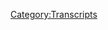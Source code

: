 {{Transcript
    | title         = [[335: March 15-22, 2013]]
    | caption       = [https://knowledgefight.libsyn.com/knowledge-fight-march-15-22-2013 Listen to this episode on Libsyn]
    | episodeNumber = [[335: March 15-22, 2013|335]]
    | length        = 02:12:10
}}

{{MessageBox
    | header     = Warning: Bot Generated Content
    | text       = This transcript was automatically generated by transcription software and likely contains many mistakes and misattributions. Please check the audio for definitive quotes, attribution, and context.
    | image      = N3yvass4myg91.webp
    | imagewidth = 50px
    | id         = warning
}}

{{TranscriptBlock
    | name      = Unknown Speaker
    | timestamp = 00:00:00.000
    | text      = N-N-N-N-N-N-N-Knowledge Fight
}}

{{TranscriptBlock
    | name      = Unknown Speaker
    | timestamp = 00:00:13.000
    | text      = Dan and Jordan, I am sweating
}}

{{TranscriptBlock
    | name      = Unknown Speaker
    | timestamp = 00:00:18.000
    | text      = knowledgefight.com, it's time to pray
}}

{{TranscriptBlock
    | name      = Unknown Speaker
    | timestamp = 00:00:21.000
    | text      = I have great respect for knowledgefight
}}

{{TranscriptBlock
    | name      = Unknown Speaker
    | timestamp = 00:00:24.000
    | text      = I'm sick of them posing as if they're the good guys
}}

{{TranscriptBlock
    | name      = Unknown Speaker
    | timestamp = 00:00:27.000
    | text      = saying we are the bad guys, knowledgefight
}}

{{TranscriptBlock
    | name      = Unknown Speaker
    | timestamp = 00:00:30.000
    | text      = Dan and Jordan, knowledgefight
}}

{{TranscriptBlock
    | name      = Unknown Speaker
    | timestamp = 00:00:35.000
    | text      = Need, need money
}}

{{TranscriptBlock
    | name      = Unknown Speaker
    | timestamp = 00:00:39.000
    | text      = Andy and Kansas, Andy and, Andy and
}}

{{TranscriptBlock
    | name      = Unknown Speaker
    | timestamp = 00:00:42.000
    | text      = Stop it, Andy and, Andy and Kansas
}}

{{TranscriptBlock
    | name      = Unknown Speaker
    | timestamp = 00:00:45.000
    | text      = Andy, Andy, it's time to pray
}}

{{TranscriptBlock
    | name      = Unknown Speaker
    | timestamp = 00:00:47.000
    | text      = Andy and Kansas, you're on the air, thanks for holding us
}}

{{TranscriptBlock
    | name      = Unknown Speaker
    | timestamp = 00:00:49.000
    | text      = Hello Alex, I'm a victim, calling in with huge fans, I love your work
}}

{{TranscriptBlock
    | name      = Unknown Speaker
    | timestamp = 00:00:53.000
    | text      = knowledgefight
}}

{{TranscriptBlock
    | name      = Unknown Speaker
    | timestamp = 00:00:54.000
    | text      = knowledgefight.com
}}

{{TranscriptBlock
    | name      = Unknown Speaker
    | timestamp = 00:00:57.000
    | text      = I love you
}}

{{TranscriptBlock
    | name      = Unknown Speaker
    | timestamp = 00:00:59.000
    | text      = Hey everybody, welcome back to Knowledge Fight, I'm Dan
}}

{{TranscriptBlock
    | name      = Unknown Speaker
    | timestamp = 00:01:01.000
    | text      = I'm Jordan
}}

{{TranscriptBlock
    | name      = Unknown Speaker
    | timestamp = 00:01:02.000
    | text      = We're a couple dudes, like to sit around, drink novelty beverages
}}

{{TranscriptBlock
    | name      = Unknown Speaker
    | timestamp = 00:01:04.000
    | text      = and talk just a little bit about Alex Jones
}}

{{TranscriptBlock
    | name      = Unknown Speaker
    | timestamp = 00:01:06.000
    | text      = Indeed we are, Dan
}}

{{TranscriptBlock
    | name      = Unknown Speaker
    | timestamp = 00:01:08.000
    | text      = Jordan, Jordan
}}

{{TranscriptBlock
    | name      = Unknown Speaker
    | timestamp = 00:01:10.000
    | text      = Have you ever successfully bluffed someone?
}}

{{TranscriptBlock
    | name      = Unknown Speaker
    | timestamp = 00:01:13.000
    | text      = I mean I play poker quite a bit, yeah
}}

{{TranscriptBlock
    | name      = Unknown Speaker
    | timestamp = 00:01:15.000
    | text      = I mean like have you been caught in a lie and been able to lie yourself
}}

{{TranscriptBlock
    | name      = Unknown Speaker
    | timestamp = 00:01:18.000
    | text      = Great poker story, everyone loves poker story
}}

{{TranscriptBlock
    | name      = Unknown Speaker
    | timestamp = 00:01:21.000
    | text      = Everybody loves a good bad beat story
}}

{{TranscriptBlock
    | name      = Unknown Speaker
    | timestamp = 00:01:24.000
    | text      = No, I bluffed somebody off a full house once with a pair of twos
}}

{{TranscriptBlock
    | name      = Unknown Speaker
    | timestamp = 00:01:28.000
    | text      = You bluffed somebody off a full house?
}}

{{TranscriptBlock
    | name      = Unknown Speaker
    | timestamp = 00:01:30.000
    | text      = Yep, and I ended up winning this poker tournament that we were throwing for a friend of ours
}}

{{TranscriptBlock
    | name      = Unknown Speaker
    | timestamp = 00:01:35.000
    | text      = who was supposed to move away
}}

{{TranscriptBlock
    | name      = Unknown Speaker
    | timestamp = 00:01:37.000
    | text      = and the whole reason we threw the poker tournament was in order to give him the money
}}

{{TranscriptBlock
    | name      = Unknown Speaker
    | timestamp = 00:01:41.000
    | text      = Right, right, right
}}

{{TranscriptBlock
    | name      = Unknown Speaker
    | timestamp = 00:01:42.000
    | text      = Basically, we knew that we didn't want to be like, hey here's a bunch of money
}}

{{TranscriptBlock
    | name      = Unknown Speaker
    | timestamp = 00:01:46.000
    | text      = Right, right, right, but he wins a tournament
}}

{{TranscriptBlock
    | name      = Unknown Speaker
    | timestamp = 00:01:49.000
    | text      = Exactly, and then holy shit everybody feels good
}}

{{TranscriptBlock
    | name      = Unknown Speaker
    | timestamp = 00:01:52.000
    | text      = He had a good time playing some cards too
}}

{{TranscriptBlock
    | name      = Unknown Speaker
    | timestamp = 00:01:54.000
    | text      = Yeah, so you fucked him
}}

{{TranscriptBlock
    | name      = Unknown Speaker
    | timestamp = 00:01:55.000
    | text      = I was trying to lose the hand, I had a pair of twos
}}

{{TranscriptBlock
    | name      = Unknown Speaker
    | timestamp = 00:01:59.000
    | text      = That's a good point
}}

{{TranscriptBlock
    | name      = Unknown Speaker
    | timestamp = 00:02:01.000
    | text      = You were really going for China
}}

{{TranscriptBlock
    | name      = Unknown Speaker
    | timestamp = 00:02:04.000
    | text      = And so I ended up winning the tournament and I felt really bad about it
}}

{{TranscriptBlock
    | name      = Unknown Speaker
    | timestamp = 00:02:07.000
    | text      = because he wouldn't accept the money that I had won
}}

{{TranscriptBlock
    | name      = Unknown Speaker
    | timestamp = 00:02:10.000
    | text      = Of course not
}}

{{TranscriptBlock
    | name      = Unknown Speaker
    | timestamp = 00:02:11.000
    | text      = And so what I did is I threw one of my trademark parties afterwards
}}

{{TranscriptBlock
    | name      = Unknown Speaker
    | timestamp = 00:02:15.000
    | text      = I don't know where I picked this up
}}

{{TranscriptBlock
    | name      = Unknown Speaker
    | timestamp = 00:02:17.000
    | text      = If you're a friend from a movie or some friend
}}

{{TranscriptBlock
    | name      = Unknown Speaker
    | timestamp = 00:02:19.000
    | text      = There's a bathtub full of 40's party
}}

{{TranscriptBlock
    | name      = Unknown Speaker
    | timestamp = 00:02:22.000
    | text      = You have no idea what movie that could have been from
}}

{{TranscriptBlock
    | name      = Unknown Speaker
    | timestamp = 00:02:25.000
    | text      = You buy a bunch of 40's and you fill your bathtub with ice
}}

{{TranscriptBlock
    | name      = Unknown Speaker
    | timestamp = 00:02:29.000
    | text      = Put the 40's on ice
}}

{{TranscriptBlock
    | name      = Unknown Speaker
    | timestamp = 00:02:32.000
    | text      = Everybody who comes to the party gets to take 40's out of the bathtub
}}

{{TranscriptBlock
    | name      = Unknown Speaker
    | timestamp = 00:02:36.000
    | text      = That is the worst night I can think of
}}

{{TranscriptBlock
    | name      = Unknown Speaker
    | timestamp = 00:02:38.000
    | text      = That was a great time
}}

{{TranscriptBlock
    | name      = Unknown Speaker
    | timestamp = 00:02:40.000
    | text      = I did have to kick somebody out of the party though
}}

{{TranscriptBlock
    | name      = Unknown Speaker
    | timestamp = 00:02:42.000
    | text      = because they were trying to sneak multiple 40's in a bag
}}

{{TranscriptBlock
    | name      = Unknown Speaker
    | timestamp = 00:02:45.000
    | text      = You can't trust people, you just can't do it
}}

{{TranscriptBlock
    | name      = Unknown Speaker
    | timestamp = 00:02:48.000
    | text      = There's always a bad apple, dad
}}

{{TranscriptBlock
    | name      = Unknown Speaker
    | timestamp = 00:02:50.000
    | text      = Yeah, absolutely
}}

{{TranscriptBlock
    | name      = Unknown Speaker
    | timestamp = 00:02:52.000
    | text      = That's probably the thing that comes to mind most when I think of Bluffs
}}

{{TranscriptBlock
    | name      = Unknown Speaker
    | timestamp = 00:02:55.000
    | text      = I think that's a great story
}}

{{TranscriptBlock
    | name      = Unknown Speaker
    | timestamp = 00:02:56.000
    | text      = Great bathtub full of 40's party
}}

{{TranscriptBlock
    | name      = Unknown Speaker
    | timestamp = 00:02:58.000
    | text      = This is where I probably guess I know a lot about theme parties and Alex Jones
}}

{{TranscriptBlock
    | name      = Unknown Speaker
    | timestamp = 00:03:02.000
    | text      = And I genuinely don't know anything about either
}}

{{TranscriptBlock
    | name      = Unknown Speaker
    | timestamp = 00:03:04.000
    | text      = That's correct
}}

{{TranscriptBlock
    | name      = Unknown Speaker
    | timestamp = 00:03:05.000
    | text      = So Jordan, today we've got an interesting episode to go over
}}

{{TranscriptBlock
    | name      = Unknown Speaker
    | timestamp = 00:03:08.000
    | text      = Very uncommon structure
}}

{{TranscriptBlock
    | name      = Unknown Speaker
    | timestamp = 00:03:11.000
    | text      = No, that's not true at all
}}

{{TranscriptBlock
    | name      = Unknown Speaker
    | timestamp = 00:03:13.000
    | text      = Very similar structure to most of our episodes
}}

{{TranscriptBlock
    | name      = Unknown Speaker
    | timestamp = 00:03:15.000
    | text      = Although there's an interesting thing at play
}}

{{TranscriptBlock
    | name      = Unknown Speaker
    | timestamp = 00:03:17.000
    | text      = And we'll get to that, but before we do
}}

{{TranscriptBlock
    | name      = Unknown Speaker
    | timestamp = 00:03:19.000
    | text      = I'd like to take a little moment to say thank you
}}

{{TranscriptBlock
    | name      = Unknown Speaker
    | timestamp = 00:03:21.000
    | text      = to some people who have signed up and are supporting the show
}}

{{TranscriptBlock
    | name      = Unknown Speaker
    | timestamp = 00:03:23.000
    | text      = So first of all, Steven, thank you so much
}}

{{TranscriptBlock
    | name      = Unknown Speaker
    | timestamp = 00:03:25.000
    | text      = You are now a policy wonk
}}

{{TranscriptBlock
    | name      = Unknown Speaker
    | timestamp = 00:03:27.000
    | text      = I'm a policy wonk
}}

{{TranscriptBlock
    | name      = Unknown Speaker
    | timestamp = 00:03:28.000
    | text      = Thanks, Steven
}}

{{TranscriptBlock
    | name      = Unknown Speaker
    | timestamp = 00:03:29.000
    | text      = Next, John V, thank you so much
}}

{{TranscriptBlock
    | name      = Unknown Speaker
    | timestamp = 00:03:31.000
    | text      = You are now a policy wonk
}}

{{TranscriptBlock
    | name      = Unknown Speaker
    | timestamp = 00:03:32.000
    | text      = I'm a policy wonk
}}

{{TranscriptBlock
    | name      = Unknown Speaker
    | timestamp = 00:03:34.000
    | text      = Fair point, that might be John V
}}

{{TranscriptBlock
    | name      = Unknown Speaker
    | timestamp = 00:03:36.000
    | text      = Oh, that's a good point
}}

{{TranscriptBlock
    | name      = Unknown Speaker
    | timestamp = 00:03:38.000
    | text      = If it's John Voigt, he's definitely not donating to this podcast
}}

{{TranscriptBlock
    | name      = Unknown Speaker
    | timestamp = 00:03:41.000
    | text      = He doesn't like us
}}

{{TranscriptBlock
    | name      = Unknown Speaker
    | timestamp = 00:03:42.000
    | text      = Next, Craig, thank you so much
}}

{{TranscriptBlock
    | name      = Unknown Speaker
    | timestamp = 00:03:44.000
    | text      = You are now a policy wonk
}}

{{TranscriptBlock
    | name      = Unknown Speaker
    | timestamp = 00:03:45.000
    | text      = I'm a policy wonk
}}

{{TranscriptBlock
    | name      = Unknown Speaker
    | timestamp = 00:03:46.000
    | text      = Thanks, Craig
}}

{{TranscriptBlock
    | name      = Unknown Speaker
    | timestamp = 00:03:47.000
    | text      = I'd like to believe that's Craig Manning from Degrassi
}}

{{TranscriptBlock
    | name      = Unknown Speaker
    | timestamp = 00:03:49.000
    | text      = Oh, really?
}}

{{TranscriptBlock
    | name      = Unknown Speaker
    | timestamp = 00:03:50.000
    | text      = He's a fictional character
}}

{{TranscriptBlock
    | name      = Unknown Speaker
    | timestamp = 00:03:51.000
    | text      = Why is that?
}}

{{TranscriptBlock
    | name      = Unknown Speaker
    | timestamp = 00:03:52.000
    | text      = I'd like to believe it's Drake
}}

{{TranscriptBlock
    | name      = Unknown Speaker
    | timestamp = 00:03:53.000
    | text      = He is Jimmy Brooks from Degrassi
}}

{{TranscriptBlock
    | name      = Unknown Speaker
    | timestamp = 00:03:57.000
    | text      = Also, thank you to Thomas
}}

{{TranscriptBlock
    | name      = Unknown Speaker
    | timestamp = 00:03:59.000
    | text      = You are now a policy wonk
}}

{{TranscriptBlock
    | name      = Unknown Speaker
    | timestamp = 00:04:00.000
    | text      = I'm a policy wonk
}}

{{TranscriptBlock
    | name      = Unknown Speaker
    | timestamp = 00:04:01.000
    | text      = I'd like to think that that's Thomas
}}

{{TranscriptBlock
    | name      = Unknown Speaker
    | timestamp = 00:04:03.000
    | text      = Are we doing this?
}}

{{TranscriptBlock
    | name      = Unknown Speaker
    | timestamp = 00:04:05.000
    | text      = The English muffin branch
}}

{{TranscriptBlock
    | name      = Unknown Speaker
    | timestamp = 00:04:06.000
    | text      = I was going to go with St. Thomas Aquinas
}}

{{TranscriptBlock
    | name      = Unknown Speaker
    | timestamp = 00:04:08.000
    | text      = Sure
}}

{{TranscriptBlock
    | name      = Unknown Speaker
    | timestamp = 00:04:09.000
    | text      = Next, Joe, thank you so much
}}

{{TranscriptBlock
    | name      = Unknown Speaker
    | timestamp = 00:04:10.000
    | text      = You are now a policy wonk
}}

{{TranscriptBlock
    | name      = Unknown Speaker
    | timestamp = 00:04:12.000
    | text      = I'm a policy wonk
}}

{{TranscriptBlock
    | name      = Unknown Speaker
    | timestamp = 00:04:13.000
    | text      = Thanks, Joe
}}

{{TranscriptBlock
    | name      = Unknown Speaker
    | timestamp = 00:04:14.000
    | text      = Damn it
}}

{{TranscriptBlock
    | name      = Unknown Speaker
    | timestamp = 00:04:19.000
    | text      = If we're going by the news, it is Joe Walsh
}}

{{TranscriptBlock
    | name      = Unknown Speaker
    | timestamp = 00:04:21.000
    | text      = Hashtag Joe Walsh has a track
}}

{{TranscriptBlock
    | name      = Unknown Speaker
    | timestamp = 00:04:23.000
    | text      = Primary 2020
}}

{{TranscriptBlock
    | name      = Unknown Speaker
    | timestamp = 00:04:25.000
    | text      = Next, I'd like to say thank you
}}

{{TranscriptBlock
    | name      = Unknown Speaker
    | timestamp = 00:04:27.000
    | text      = We will donate it on an elevated level
}}

{{TranscriptBlock
    | name      = Unknown Speaker
    | timestamp = 00:04:29.000
    | text      = We appreciate it very much
}}

{{TranscriptBlock
    | name      = Unknown Speaker
    | timestamp = 00:04:30.000
    | text      = So Conrad, Ian, and Eric, thank you so much
}}

{{TranscriptBlock
    | name      = Unknown Speaker
    | timestamp = 00:04:33.000
    | text      = You are all now wonderful technocrats
}}

{{TranscriptBlock
    | name      = Unknown Speaker
    | timestamp = 00:04:36.000
    | text      = I'm a policy wonk
}}

{{TranscriptBlock
    | name      = Unknown Speaker
    | timestamp = 00:04:37.000
    | text      = Crikey, mate, that's fantastic
}}

{{TranscriptBlock
    | name      = Unknown Speaker
    | timestamp = 00:04:39.000
    | text      = Have yourself a brew
}}

{{TranscriptBlock
    | name      = Unknown Speaker
    | timestamp = 00:04:40.000
    | text      = How's your 401k doing, bro?
}}

{{TranscriptBlock
    | name      = Unknown Speaker
    | timestamp = 00:04:42.000
    | text      = We gotta go full tilt boogie on this, Watson, alright?
}}

{{TranscriptBlock
    | name      = Unknown Speaker
    | timestamp = 00:04:44.000
    | text      = Let's just get down to business
}}

{{TranscriptBlock
    | name      = Unknown Speaker
    | timestamp = 00:04:46.000
    | text      = We ain't making that money off that heroin
}}

{{TranscriptBlock
    | name      = Unknown Speaker
    | timestamp = 00:04:48.000
    | text      = Why you pimps so good?
}}

{{TranscriptBlock
    | name      = Unknown Speaker
    | timestamp = 00:04:50.000
    | text      = My neck is freakishly large
}}

{{TranscriptBlock
    | name      = Unknown Speaker
    | timestamp = 00:04:52.000
    | text      = I declare info war on you
}}

{{TranscriptBlock
    | name      = Unknown Speaker
    | timestamp = 00:04:54.000
    | text      = Thank you so much, Conrad
}}

{{TranscriptBlock
    | name      = Unknown Speaker
    | timestamp = 00:04:56.000
    | text      = Thank you so much, Ian
}}

{{TranscriptBlock
    | name      = Unknown Speaker
    | timestamp = 00:04:57.000
    | text      = And thank you so much, Eric
}}

{{TranscriptBlock
    | name      = Unknown Speaker
    | timestamp = 00:04:59.000
    | text      = Yes, thank you very much to all three of you
}}

{{TranscriptBlock
    | name      = Unknown Speaker
    | timestamp = 00:05:01.000
    | text      = We appreciate it very much
}}

{{TranscriptBlock
    | name      = Unknown Speaker
    | timestamp = 00:05:02.000
    | text      = And if you are listening and you like what we do
}}

{{TranscriptBlock
    | name      = Unknown Speaker
    | timestamp = 00:05:04.000
    | text      = And you want to support the show
}}

{{TranscriptBlock
    | name      = Unknown Speaker
    | timestamp = 00:05:05.000
    | text      = You can do that by going to our website
}}

{{TranscriptBlock
    | name      = Unknown Speaker
    | timestamp = 00:05:06.000
    | text      = knowledgefight.com
}}

{{TranscriptBlock
    | name      = Unknown Speaker
    | timestamp = 00:05:07.000
    | text      = Clicking the button that says
}}

{{TranscriptBlock
    | name      = Unknown Speaker
    | timestamp = 00:05:08.000
    | text      = Support the show
}}

{{TranscriptBlock
    | name      = Unknown Speaker
    | timestamp = 00:05:09.000
    | text      = We would appreciate it
}}

{{TranscriptBlock
    | name      = Unknown Speaker
    | timestamp = 00:05:10.000
    | text      = It'd be incredibly nice
}}

{{TranscriptBlock
    | name      = Unknown Speaker
    | timestamp = 00:05:11.000
    | text      = We are trying to do something here
}}

{{TranscriptBlock
    | name      = Unknown Speaker
    | timestamp = 00:05:12.000
    | text      = And it's trying to not have any ads
}}

{{TranscriptBlock
    | name      = Unknown Speaker
    | timestamp = 00:05:17.000
    | text      = Or any kind of external mechanisms
}}

{{TranscriptBlock
    | name      = Unknown Speaker
    | timestamp = 00:05:22.000
    | text      = Involved in our show
}}

{{TranscriptBlock
    | name      = Unknown Speaker
    | timestamp = 00:05:24.000
    | text      = It's just the two of us sitting in a room
}}

{{TranscriptBlock
    | name      = Unknown Speaker
    | timestamp = 00:05:27.000
    | text      = And you all make it possible
}}

{{TranscriptBlock
    | name      = Unknown Speaker
    | timestamp = 00:05:28.000
    | text      = So thank you very much
}}

{{TranscriptBlock
    | name      = Unknown Speaker
    | timestamp = 00:05:29.000
    | text      = Indeed
}}

{{TranscriptBlock
    | name      = Unknown Speaker
    | timestamp = 00:05:30.000
    | text      = Also, big announcement
}}

{{TranscriptBlock
    | name      = Unknown Speaker
    | timestamp = 00:05:32.000
    | text      = What's that?
}}

{{TranscriptBlock
    | name      = Unknown Speaker
    | timestamp = 00:05:33.000
    | text      = I finally gave in
}}

{{TranscriptBlock
    | name      = Unknown Speaker
    | timestamp = 00:05:34.000
    | text      = And our show is now on Spotify
}}

{{TranscriptBlock
    | name      = Unknown Speaker
    | timestamp = 00:05:36.000
    | text      = Oh, is it?
}}

{{TranscriptBlock
    | name      = Unknown Speaker
    | timestamp = 00:05:37.000
    | text      = Yes
}}

{{TranscriptBlock
    | name      = Unknown Speaker
    | timestamp = 00:05:38.000
    | text      = Oh, boy
}}

{{TranscriptBlock
    | name      = Unknown Speaker
    | timestamp = 00:05:39.000
    | text      = I finally clicked those few buttons
}}

{{TranscriptBlock
    | name      = Unknown Speaker
    | timestamp = 00:05:40.000
    | text      = In order to get our show on Spotify
}}

{{TranscriptBlock
    | name      = Unknown Speaker
    | timestamp = 00:05:42.000
    | text      = So people can find that there
}}

{{TranscriptBlock
    | name      = Unknown Speaker
    | timestamp = 00:05:43.000
    | text      = If you have friends who maybe
}}

{{TranscriptBlock
    | name      = Unknown Speaker
    | timestamp = 00:05:44.000
    | text      = Have thought about listening
}}

{{TranscriptBlock
    | name      = Unknown Speaker
    | timestamp = 00:05:45.000
    | text      = But didn't have iTunes
}}

{{TranscriptBlock
    | name      = Unknown Speaker
    | timestamp = 00:05:48.000
    | text      = Something like that
}}

{{TranscriptBlock
    | name      = Unknown Speaker
    | timestamp = 00:05:49.000
    | text      = I don't know
}}

{{TranscriptBlock
    | name      = Unknown Speaker
    | timestamp = 00:05:50.000
    | text      = Anyway, it's an option now
}}

{{TranscriptBlock
    | name      = Unknown Speaker
    | timestamp = 00:05:51.000
    | text      = Say we're in the forest
}}

{{TranscriptBlock
    | name      = Unknown Speaker
    | timestamp = 00:05:52.000
    | text      = Right
}}

{{TranscriptBlock
    | name      = Unknown Speaker
    | timestamp = 00:05:53.000
    | text      = So that is step one of my fan service
}}

{{TranscriptBlock
    | name      = Unknown Speaker
    | timestamp = 00:05:55.000
    | text      = So how many plays does it take
}}

{{TranscriptBlock
    | name      = Unknown Speaker
    | timestamp = 00:05:57.000
    | text      = Before we get a cent?
}}

{{TranscriptBlock
    | name      = Unknown Speaker
    | timestamp = 00:05:58.000
    | text      = I don't
}}

{{TranscriptBlock
    | name      = Unknown Speaker
    | timestamp = 00:05:59.000
    | text      = Six to twelve thousand?
}}

{{TranscriptBlock
    | name      = Unknown Speaker
    | timestamp = 00:06:00.000
    | text      = I don't predict we ever would get anything
}}

{{TranscriptBlock
    | name      = Unknown Speaker
    | timestamp = 00:06:03.000
    | text      = And that's okay
}}

{{TranscriptBlock
    | name      = Unknown Speaker
    | timestamp = 00:06:04.000
    | text      = That's okay
}}

{{TranscriptBlock
    | name      = Unknown Speaker
    | timestamp = 00:06:05.000
    | text      = So Jordan, today what we're going to be doing
}}

{{TranscriptBlock
    | name      = Unknown Speaker
    | timestamp = 00:06:06.000
    | text      = Is we're going to be going over the span
}}

{{TranscriptBlock
    | name      = Unknown Speaker
    | timestamp = 00:06:08.000
    | text      = Of March 15th to March 22nd, 2013
}}

{{TranscriptBlock
    | name      = Unknown Speaker
    | timestamp = 00:06:13.000
    | text      = Oh, okay, we're back in 2013
}}

{{TranscriptBlock
    | name      = Unknown Speaker
    | timestamp = 00:06:16.000
    | text      = Yeah
}}

{{TranscriptBlock
    | name      = Unknown Speaker
    | timestamp = 00:06:17.000
    | text      = And the reason that we're going so long
}}

{{TranscriptBlock
    | name      = Unknown Speaker
    | timestamp = 00:06:21.000
    | text      = On this is that you were on vacation
}}

{{TranscriptBlock
    | name      = Unknown Speaker
    | timestamp = 00:06:25.000
    | text      = Of course
}}

{{TranscriptBlock
    | name      = Unknown Speaker
    | timestamp = 00:06:26.000
    | text      = Last week
}}

{{TranscriptBlock
    | name      = Unknown Speaker
    | timestamp = 00:06:27.000
    | text      = And I decided that during that period of time
}}

{{TranscriptBlock
    | name      = Unknown Speaker
    | timestamp = 00:06:29.000
    | text      = One of the things that was opened up to me
}}

{{TranscriptBlock
    | name      = Unknown Speaker
    | timestamp = 00:06:31.000
    | text      = Was I'd get through a lot of this
}}

{{TranscriptBlock
    | name      = Unknown Speaker
    | timestamp = 00:06:33.000
    | text      = Yeah, yeah
}}

{{TranscriptBlock
    | name      = Unknown Speaker
    | timestamp = 00:06:34.000
    | text      = We were stagnating a little bit
}}

{{TranscriptBlock
    | name      = Unknown Speaker
    | timestamp = 00:06:36.000
    | text      = In 2013?
}}

{{TranscriptBlock
    | name      = Unknown Speaker
    | timestamp = 00:06:37.000
    | text      = Yeah, a little bit
}}

{{TranscriptBlock
    | name      = Unknown Speaker
    | timestamp = 00:06:38.000
    | text      = A little bit of a holding pattern
}}

{{TranscriptBlock
    | name      = Unknown Speaker
    | timestamp = 00:06:39.000
    | text      = And it's not our fault
}}

{{TranscriptBlock
    | name      = Unknown Speaker
    | timestamp = 00:06:40.000
    | text      = It's Alex's fault
}}

{{TranscriptBlock
    | name      = Unknown Speaker
    | timestamp = 00:06:41.000
    | text      = No, we didn't do it
}}

{{TranscriptBlock
    | name      = Unknown Speaker
    | timestamp = 00:06:42.000
    | text      = There is a little bit of a
}}

{{TranscriptBlock
    | name      = Unknown Speaker
    | timestamp = 00:06:43.000
    | text      = Hey, we went back to try and figure out
}}

{{TranscriptBlock
    | name      = Unknown Speaker
    | timestamp = 00:06:44.000
    | text      = When he starts doing the Sandy Hook
}}

{{TranscriptBlock
    | name      = Unknown Speaker
    | timestamp = 00:06:46.000
    | text      = Crisis Actors stuff
}}

{{TranscriptBlock
    | name      = Unknown Speaker
    | timestamp = 00:06:48.000
    | text      = And we were just like
}}

{{TranscriptBlock
    | name      = Unknown Speaker
    | timestamp = 00:06:49.000
    | text      = Wow, Alex is just on Piers Morgan shit
}}

{{TranscriptBlock
    | name      = Unknown Speaker
    | timestamp = 00:06:53.000
    | text      = He is all over the place
}}

{{TranscriptBlock
    | name      = Unknown Speaker
    | timestamp = 00:06:55.000
    | text      = And it's not like you can just skip ahead
}}

{{TranscriptBlock
    | name      = Unknown Speaker
    | timestamp = 00:06:57.000
    | text      = I mean, you literally have to listen to the episode
}}

{{TranscriptBlock
    | name      = Unknown Speaker
    | timestamp = 00:06:59.000
    | text      = Before you can figure out it's a pile of shit
}}

{{TranscriptBlock
    | name      = Unknown Speaker
    | timestamp = 00:07:01.000
    | text      = You know, you can't just not listen to an episode
}}

{{TranscriptBlock
    | name      = Unknown Speaker
    | timestamp = 00:07:03.000
    | text      = It's one of the frustrations of my job
}}

{{TranscriptBlock
    | name      = Unknown Speaker
    | timestamp = 00:07:05.000
    | text      = Otherwise we're going to miss out on some Somali pirates
}}

{{TranscriptBlock
    | name      = Unknown Speaker
    | timestamp = 00:07:07.000
    | text      = That's what's going to happen, yeah
}}

{{TranscriptBlock
    | name      = Unknown Speaker
    | timestamp = 00:07:08.000
    | text      = And also if you don't listen to all of them
}}

{{TranscriptBlock
    | name      = Unknown Speaker
    | timestamp = 00:07:10.000
    | text      = Then you don't really understand the development
}}

{{TranscriptBlock
    | name      = Unknown Speaker
    | timestamp = 00:07:12.000
    | text      = What's behind the rhetoric
}}

{{TranscriptBlock
    | name      = Unknown Speaker
    | timestamp = 00:07:15.000
    | text      = Which is what I'm most interested in
}}

{{TranscriptBlock
    | name      = Unknown Speaker
    | timestamp = 00:07:17.000
    | text      = Right
}}

{{TranscriptBlock
    | name      = Unknown Speaker
    | timestamp = 00:07:18.000
    | text      = So we're going over this stretch of a little bit
}}

{{TranscriptBlock
    | name      = Unknown Speaker
    | timestamp = 00:07:21.000
    | text      = Like about a week of Alex's show
}}

{{TranscriptBlock
    | name      = Unknown Speaker
    | timestamp = 00:07:23.000
    | text      = Yeah
}}

{{TranscriptBlock
    | name      = Unknown Speaker
    | timestamp = 00:07:24.000
    | text      = And I think we might have some big developments
}}

{{TranscriptBlock
    | name      = Unknown Speaker
    | timestamp = 00:07:26.000
    | text      = So it's good that we went ahead and did this
}}

{{TranscriptBlock
    | name      = Unknown Speaker
    | timestamp = 00:07:29.000
    | text      = Also, I should say that during this time
}}

{{TranscriptBlock
    | name      = Unknown Speaker
    | timestamp = 00:07:33.000
    | text      = There's something that I don't have any clips about
}}

{{TranscriptBlock
    | name      = Unknown Speaker
    | timestamp = 00:07:35.000
    | text      = But it does bear mentioning that it's happening
}}

{{TranscriptBlock
    | name      = Unknown Speaker
    | timestamp = 00:07:38.000
    | text      = Because Alex is concerned about it
}}

{{TranscriptBlock
    | name      = Unknown Speaker
    | timestamp = 00:07:40.000
    | text      = And that is the 2013 Cypriot financial crisis
}}

{{TranscriptBlock
    | name      = Unknown Speaker
    | timestamp = 00:07:45.000
    | text      = Okay
}}

{{TranscriptBlock
    | name      = Unknown Speaker
    | timestamp = 00:07:46.000
    | text      = Is coming to a head
}}

{{TranscriptBlock
    | name      = Unknown Speaker
    | timestamp = 00:07:47.000
    | text      = Gotcha
}}

{{TranscriptBlock
    | name      = Unknown Speaker
    | timestamp = 00:07:48.000
    | text      = So the banks in Cyprus are going through some trouble
}}

{{TranscriptBlock
    | name      = Unknown Speaker
    | timestamp = 00:07:51.000
    | text      = And I was thinking about it and I'm like
}}

{{TranscriptBlock
    | name      = Unknown Speaker
    | timestamp = 00:07:53.000
    | text      = Well, I'm not the best at international finance
}}

{{TranscriptBlock
    | name      = Unknown Speaker
    | timestamp = 00:07:56.000
    | text      = Right
}}

{{TranscriptBlock
    | name      = Unknown Speaker
    | timestamp = 00:07:57.000
    | text      = And trying to explain to people
}}

{{TranscriptBlock
    | name      = Unknown Speaker
    | timestamp = 00:07:58.000
    | text      = It would be
}}

{{TranscriptBlock
    | name      = Unknown Speaker
    | timestamp = 00:07:59.000
    | text      = It would take a whole lot of time
}}

{{TranscriptBlock
    | name      = Unknown Speaker
    | timestamp = 00:08:01.000
    | text      = And then it would be like 40 minutes of this podcast
}}

{{TranscriptBlock
    | name      = Unknown Speaker
    | timestamp = 00:08:03.000
    | text      = Me explaining how much of the debt was bad Greek loans
}}

{{TranscriptBlock
    | name      = Unknown Speaker
    | timestamp = 00:08:08.000
    | text      = Right
}}

{{TranscriptBlock
    | name      = Unknown Speaker
    | timestamp = 00:08:09.000
    | text      = Greek economy
}}

{{TranscriptBlock
    | name      = Unknown Speaker
    | timestamp = 00:08:10.000
    | text      = Right
}}

{{TranscriptBlock
    | name      = Unknown Speaker
    | timestamp = 00:08:11.000
    | text      = And the tax haven status of Cyprus
}}

{{TranscriptBlock
    | name      = Unknown Speaker
    | timestamp = 00:08:13.000
    | text      = Yeah
}}

{{TranscriptBlock
    | name      = Unknown Speaker
    | timestamp = 00:08:14.000
    | text      = Well, I mean they put out a good album
}}

{{TranscriptBlock
    | name      = Unknown Speaker
    | timestamp = 00:08:16.000
    | text      = But after that they really kind of mismanaged their money
}}

{{TranscriptBlock
    | name      = Unknown Speaker
    | timestamp = 00:08:19.000
    | text      = And they
}}

{{TranscriptBlock
    | name      = Unknown Speaker
    | timestamp = 00:08:20.000
    | text      = Come on
}}

{{TranscriptBlock
    | name      = Unknown Speaker
    | timestamp = 00:08:21.000
    | text      = I think you're thinking of something else
}}

{{TranscriptBlock
    | name      = Unknown Speaker
    | timestamp = 00:08:23.000
    | text      = I'm saying
}}

{{TranscriptBlock
    | name      = Unknown Speaker
    | timestamp = 00:08:24.000
    | text      = What am I thinking
}}

{{TranscriptBlock
    | name      = Unknown Speaker
    | timestamp = 00:08:25.000
    | text      = I don't know what you're thinking
}}

{{TranscriptBlock
    | name      = Unknown Speaker
    | timestamp = 00:08:26.000
    | text      = Come on, Cyprus Hill, Dan
}}

{{TranscriptBlock
    | name      = Unknown Speaker
    | timestamp = 00:08:27.000
    | text      = Oh
}}

{{TranscriptBlock
    | name      = Unknown Speaker
    | timestamp = 00:08:28.000
    | text      = God damn it
}}

{{TranscriptBlock
    | name      = Unknown Speaker
    | timestamp = 00:08:29.000
    | text      = Okay
}}

{{TranscriptBlock
    | name      = Unknown Speaker
    | timestamp = 00:08:30.000
    | text      = I was hoping you would jump there first
}}

{{TranscriptBlock
    | name      = Unknown Speaker
    | timestamp = 00:08:31.000
    | text      = That joke was
}}

{{TranscriptBlock
    | name      = Unknown Speaker
    | timestamp = 00:08:32.000
    | text      = Because I didn't want to do it
}}

{{TranscriptBlock
    | name      = Unknown Speaker
    | timestamp = 00:08:33.000
    | text      = I didn't want to do it
}}

{{TranscriptBlock
    | name      = Unknown Speaker
    | timestamp = 00:08:34.000
    | text      = Insane in the membrane
}}

{{TranscriptBlock
    | name      = Unknown Speaker
    | timestamp = 00:08:35.000
    | text      = Alright, fine
}}

{{TranscriptBlock
    | name      = Unknown Speaker
    | timestamp = 00:08:36.000
    | text      = So I just decided that like
}}

{{TranscriptBlock
    | name      = Unknown Speaker
    | timestamp = 00:08:39.000
    | text      = Alex's take on it is very standard for any time
}}

{{TranscriptBlock
    | name      = Unknown Speaker
    | timestamp = 00:08:42.000
    | text      = There's some sort of a money thing
}}

{{TranscriptBlock
    | name      = Unknown Speaker
    | timestamp = 00:08:44.000
    | text      = And that is that the globalists are doing this
}}

{{TranscriptBlock
    | name      = Unknown Speaker
    | timestamp = 00:08:46.000
    | text      = And they're trying to cause
}}

{{TranscriptBlock
    | name      = Unknown Speaker
    | timestamp = 00:08:47.000
    | text      = Global financial collapse
}}

{{TranscriptBlock
    | name      = Unknown Speaker
    | timestamp = 00:08:49.000
    | text      = Global collapse
}}

{{TranscriptBlock
    | name      = Unknown Speaker
    | timestamp = 00:08:50.000
    | text      = As opposed to looking at it and being like
}}

{{TranscriptBlock
    | name      = Unknown Speaker
    | timestamp = 00:08:52.000
    | text      = Well, this is some of the lingering effects
}}

{{TranscriptBlock
    | name      = Unknown Speaker
    | timestamp = 00:08:54.000
    | text      = From the 2008, 2009
}}

{{TranscriptBlock
    | name      = Unknown Speaker
    | timestamp = 00:08:56.000
    | text      = Situation
}}

{{TranscriptBlock
    | name      = Unknown Speaker
    | timestamp = 00:08:57.000
    | text      = So I just decided that it's
}}

{{TranscriptBlock
    | name      = Unknown Speaker
    | timestamp = 00:09:01.000
    | text      = In and of itself is an important global event
}}

{{TranscriptBlock
    | name      = Unknown Speaker
    | timestamp = 00:09:04.000
    | text      = But for what Alex is doing
}}

{{TranscriptBlock
    | name      = Unknown Speaker
    | timestamp = 00:09:06.000
    | text      = It's not that important
}}

{{TranscriptBlock
    | name      = Unknown Speaker
    | timestamp = 00:09:07.000
    | text      = Except for a couple of ways
}}

{{TranscriptBlock
    | name      = Unknown Speaker
    | timestamp = 00:09:10.000
    | text      = That it extends into other areas
}}

{{TranscriptBlock
    | name      = Unknown Speaker
    | timestamp = 00:09:12.000
    | text      = And I will talk about those
}}

{{TranscriptBlock
    | name      = Unknown Speaker
    | timestamp = 00:09:14.000
    | text      = But I don't
}}

{{TranscriptBlock
    | name      = Unknown Speaker
    | timestamp = 00:09:15.000
    | text      = I just
}}

{{TranscriptBlock
    | name      = Unknown Speaker
    | timestamp = 00:09:16.000
    | text      = We don't have the time to break down
}}

{{TranscriptBlock
    | name      = Unknown Speaker
    | timestamp = 00:09:18.000
    | text      = This full situation
}}

{{TranscriptBlock
    | name      = Unknown Speaker
    | timestamp = 00:09:20.000
    | text      = We're all fine with that
}}

{{TranscriptBlock
    | name      = Unknown Speaker
    | timestamp = 00:09:21.000
    | text      = I appreciate that
}}

{{TranscriptBlock
    | name      = Unknown Speaker
    | timestamp = 00:09:22.000
    | text      = So here is an out of context drop
}}

{{TranscriptBlock
    | name      = Unknown Speaker
    | timestamp = 00:09:24.000
    | text      = From today's show
}}

{{TranscriptBlock
    | name      = Unknown Speaker
    | timestamp = 00:09:25.000
    | text      = Before we jump in
}}

{{TranscriptBlock
    | name      = Unknown Speaker
    | timestamp = 00:09:26.000
    | text      = Hanging with the devil, man
}}

{{TranscriptBlock
    | name      = Unknown Speaker
    | timestamp = 00:09:28.000
    | text      = You know it's fun
}}

{{TranscriptBlock
    | name      = Unknown Speaker
    | timestamp = 00:09:30.000
    | text      = Get down with Satan
}}

{{TranscriptBlock
    | name      = Unknown Speaker
    | timestamp = 00:09:32.000
    | text      = Yeah
}}

{{TranscriptBlock
    | name      = Unknown Speaker
    | timestamp = 00:09:33.000
    | text      = A little scat
}}

{{TranscriptBlock
    | name      = Unknown Speaker
    | timestamp = 00:09:35.000
    | text      = A little scat about the devil
}}

{{TranscriptBlock
    | name      = Unknown Speaker
    | timestamp = 00:09:36.000
    | text      = A little Ella Fitzgerald hanging out with the devil
}}

{{TranscriptBlock
    | name      = Unknown Speaker
    | timestamp = 00:09:38.000
    | text      = I like it
}}

{{TranscriptBlock
    | name      = Unknown Speaker
    | timestamp = 00:09:39.000
    | text      = Just imagine Alex in a fedora
}}

{{TranscriptBlock
    | name      = Unknown Speaker
    | timestamp = 00:09:43.000
    | text      = I like that
}}

{{TranscriptBlock
    | name      = Unknown Speaker
    | timestamp = 00:09:44.000
    | text      = Hey, daddy-o
}}

{{TranscriptBlock
    | name      = Unknown Speaker
    | timestamp = 00:09:45.000
    | text      = I like the change
}}

{{TranscriptBlock
    | name      = Unknown Speaker
    | timestamp = 00:09:46.000
    | text      = Like, we're not doing an old blues man
}}

{{TranscriptBlock
    | name      = Unknown Speaker
    | timestamp = 00:09:48.000
    | text      = Hanging out with the devil
}}

{{TranscriptBlock
    | name      = Unknown Speaker
    | timestamp = 00:09:49.000
    | text      = That's boring
}}

{{TranscriptBlock
    | name      = Unknown Speaker
    | timestamp = 00:09:50.000
    | text      = Let's go all the way with scat
}}

{{TranscriptBlock
    | name      = Unknown Speaker
    | timestamp = 00:09:52.000
    | text      = Toss it in there
}}

{{TranscriptBlock
    | name      = Unknown Speaker
    | timestamp = 00:09:54.000
    | text      = Yeah
}}

{{TranscriptBlock
    | name      = Unknown Speaker
    | timestamp = 00:09:55.000
    | text      = Devil
}}

{{TranscriptBlock
    | name      = Unknown Speaker
    | timestamp = 00:09:57.000
    | text      = So we'll start on the 15th
}}

{{TranscriptBlock
    | name      = Unknown Speaker
    | timestamp = 00:09:59.000
    | text      = And what we find here on this episode
}}

{{TranscriptBlock
    | name      = Unknown Speaker
    | timestamp = 00:10:01.000
    | text      = Is Alex is
}}

{{TranscriptBlock
    | name      = Unknown Speaker
    | timestamp = 00:10:04.000
    | text      = Just continuing his insistence
}}

{{TranscriptBlock
    | name      = Unknown Speaker
    | timestamp = 00:10:07.000
    | text      = That basically we need to go kill Kim Jong-un
}}

{{TranscriptBlock
    | name      = Unknown Speaker
    | timestamp = 00:10:10.000
    | text      = Okay, alright
}}

{{TranscriptBlock
    | name      = Unknown Speaker
    | timestamp = 00:10:11.000
    | text      = Now Kim Jong
}}

{{TranscriptBlock
    | name      = Unknown Speaker
    | timestamp = 00:10:13.000
    | text      = In just a year in power
}}

{{TranscriptBlock
    | name      = Unknown Speaker
    | timestamp = 00:10:14.000
    | text      = Has a craven look in his face
}}

{{TranscriptBlock
    | name      = Unknown Speaker
    | timestamp = 00:10:16.000
    | text      = Completely insane
}}

{{TranscriptBlock
    | name      = Unknown Speaker
    | timestamp = 00:10:17.000
    | text      = Running around saying
}}

{{TranscriptBlock
    | name      = Unknown Speaker
    | timestamp = 00:10:18.000
    | text      = Nuke everyone
}}

{{TranscriptBlock
    | name      = Unknown Speaker
    | timestamp = 00:10:19.000
    | text      = I'm all powerful
}}

{{TranscriptBlock
    | name      = Unknown Speaker
    | timestamp = 00:10:20.000
    | text      = As he's surrounded by a bunch of people
}}

{{TranscriptBlock
    | name      = Unknown Speaker
    | timestamp = 00:10:22.000
    | text      = Crunk on the blood of their fellow humans
}}

{{TranscriptBlock
    | name      = Unknown Speaker
    | timestamp = 00:10:27.000
    | text      = And so I have said that
}}

{{TranscriptBlock
    | name      = Unknown Speaker
    | timestamp = 00:10:30.000
    | text      = You know, I'm totally anti-war when it's offensive
}}

{{TranscriptBlock
    | name      = Unknown Speaker
    | timestamp = 00:10:34.000
    | text      = But when you are openly running around
}}

{{TranscriptBlock
    | name      = Unknown Speaker
    | timestamp = 00:10:36.000
    | text      = Threatening to attack people
}}

{{TranscriptBlock
    | name      = Unknown Speaker
    | timestamp = 00:10:38.000
    | text      = I mean, he's up there doing North Korean artillery drills
}}

{{TranscriptBlock
    | name      = Unknown Speaker
    | timestamp = 00:10:41.000
    | text      = Just take him out
}}

{{TranscriptBlock
    | name      = Unknown Speaker
    | timestamp = 00:10:43.000
    | text      = You know, saying I'm about to attack you and aiming weapons
}}

{{TranscriptBlock
    | name      = Unknown Speaker
    | timestamp = 00:10:46.000
    | text      = Boom, that's it
}}

{{TranscriptBlock
    | name      = Unknown Speaker
    | timestamp = 00:10:47.000
    | text      = I mean, you come to my house
}}

{{TranscriptBlock
    | name      = Unknown Speaker
    | timestamp = 00:10:48.000
    | text      = Have a gun in your hand
}}

{{TranscriptBlock
    | name      = Unknown Speaker
    | timestamp = 00:10:49.000
    | text      = Say I'm about to shoot you
}}

{{TranscriptBlock
    | name      = Unknown Speaker
    | timestamp = 00:10:50.000
    | text      = I'm not gonna say anything to you
}}

{{TranscriptBlock
    | name      = Unknown Speaker
    | timestamp = 00:10:51.000
    | text      = I'm gonna get a gun as quickly as I can and shoot you
}}

{{TranscriptBlock
    | name      = Unknown Speaker
    | timestamp = 00:10:54.000
    | text      = You got free speech
}}

{{TranscriptBlock
    | name      = Unknown Speaker
    | timestamp = 00:10:55.000
    | text      = Until you call for violence
}}

{{TranscriptBlock
    | name      = Unknown Speaker
    | timestamp = 00:10:58.000
    | text      = Oh boy, he should not say that
}}

{{TranscriptBlock
    | name      = Unknown Speaker
    | timestamp = 00:11:00.000
    | text      = That's a good line in the sand
}}

{{TranscriptBlock
    | name      = Unknown Speaker
    | timestamp = 00:11:01.000
    | text      = I would generally agree
}}

{{TranscriptBlock
    | name      = Unknown Speaker
    | timestamp = 00:11:03.000
    | text      = Although I would say that
}}

{{TranscriptBlock
    | name      = Unknown Speaker
    | timestamp = 00:11:04.000
    | text      = Like coming to someone's house with a gun
}}

{{TranscriptBlock
    | name      = Unknown Speaker
    | timestamp = 00:11:07.000
    | text      = And saying you're going to shoot them
}}

{{TranscriptBlock
    | name      = Unknown Speaker
    | timestamp = 00:11:09.000
    | text      = Is not really a speech issue
}}

{{TranscriptBlock
    | name      = Unknown Speaker
    | timestamp = 00:11:11.000
    | text      = No
}}

{{TranscriptBlock
    | name      = Unknown Speaker
    | timestamp = 00:11:12.000
    | text      = There's a brandishing of a firearm
}}

{{TranscriptBlock
    | name      = Unknown Speaker
    | timestamp = 00:11:14.000
    | text      = There's other things that make that threatening
}}

{{TranscriptBlock
    | name      = Unknown Speaker
    | timestamp = 00:11:16.000
    | text      = Other than the speech
}}

{{TranscriptBlock
    | name      = Unknown Speaker
    | timestamp = 00:11:18.000
    | text      = I don't think North Korea is withheld by First Amendment rules
}}

{{TranscriptBlock
    | name      = Unknown Speaker
    | timestamp = 00:11:22.000
    | text      = You don't think they're bound by the US Constitution?
}}

{{TranscriptBlock
    | name      = Unknown Speaker
    | timestamp = 00:11:24.000
    | text      = I don't think so
}}

{{TranscriptBlock
    | name      = Unknown Speaker
    | timestamp = 00:11:25.000
    | text      = Sure
}}

{{TranscriptBlock
    | name      = Unknown Speaker
    | timestamp = 00:11:26.000
    | text      = I'm just gonna say that right now
}}

{{TranscriptBlock
    | name      = Unknown Speaker
    | timestamp = 00:11:28.000
    | text      = I think that this is interesting only in as much as
}}

{{TranscriptBlock
    | name      = Unknown Speaker
    | timestamp = 00:11:31.000
    | text      = Alex is on a pretty militant path
}}

{{TranscriptBlock
    | name      = Unknown Speaker
    | timestamp = 00:11:33.000
    | text      = As it relates to North Korea
}}

{{TranscriptBlock
    | name      = Unknown Speaker
    | timestamp = 00:11:35.000
    | text      = And that's interesting
}}

{{TranscriptBlock
    | name      = Unknown Speaker
    | timestamp = 00:11:37.000
    | text      = And then the second piece of it is just a tacit understanding
}}

{{TranscriptBlock
    | name      = Unknown Speaker
    | timestamp = 00:11:40.000
    | text      = That even though free speech is protected in the United States
}}

{{TranscriptBlock
    | name      = Unknown Speaker
    | timestamp = 00:11:44.000
    | text      = There are limitations to it
}}

{{TranscriptBlock
    | name      = Unknown Speaker
    | timestamp = 00:11:46.000
    | text      = Which is important
}}

{{TranscriptBlock
    | name      = Unknown Speaker
    | timestamp = 00:11:47.000
    | text      = Because Alex pretends
}}

{{TranscriptBlock
    | name      = Unknown Speaker
    | timestamp = 00:11:48.000
    | text      = Six years later
}}

{{TranscriptBlock
    | name      = Unknown Speaker
    | timestamp = 00:11:49.000
    | text      = Six minutes later
}}

{{TranscriptBlock
    | name      = Unknown Speaker
    | timestamp = 00:11:51.000
    | text      = No, come on
}}

{{TranscriptBlock
    | name      = Unknown Speaker
    | timestamp = 00:11:53.000
    | text      = He does not
}}

{{TranscriptBlock
    | name      = Unknown Speaker
    | timestamp = 00:11:54.000
    | text      = Maybe not six minutes
}}

{{TranscriptBlock
    | name      = Unknown Speaker
    | timestamp = 00:11:55.000
    | text      = But he, you know, even back in 2013
}}

{{TranscriptBlock
    | name      = Unknown Speaker
    | timestamp = 00:11:57.000
    | text      = He has a lot of absolutist ideas about free speech
}}

{{TranscriptBlock
    | name      = Unknown Speaker
    | timestamp = 00:12:00.000
    | text      = And it's just incongruous with what he understands
}}

{{TranscriptBlock
    | name      = Unknown Speaker
    | timestamp = 00:12:03.000
    | text      = To actually be what free speech is about
}}

{{TranscriptBlock
    | name      = Unknown Speaker
    | timestamp = 00:12:06.000
    | text      = Now, Kim Jong-un surrounds himself with people
}}

{{TranscriptBlock
    | name      = Unknown Speaker
    | timestamp = 00:12:09.000
    | text      = Who are drunk on the blood of their fellow compatriots
}}

{{TranscriptBlock
    | name      = Unknown Speaker
    | timestamp = 00:12:12.000
    | text      = If I understand correctly
}}

{{TranscriptBlock
    | name      = Unknown Speaker
    | timestamp = 00:12:14.000
    | text      = Which might be more literal than you think
}}

{{TranscriptBlock
    | name      = Unknown Speaker
    | timestamp = 00:12:16.000
    | text      = Right, I imagine so
}}

{{TranscriptBlock
    | name      = Unknown Speaker
    | timestamp = 00:12:17.000
    | text      = Based on Alex's adrenochrome shit
}}

{{TranscriptBlock
    | name      = Unknown Speaker
    | timestamp = 00:12:19.000
    | text      = Right
}}

{{TranscriptBlock
    | name      = Unknown Speaker
    | timestamp = 00:12:20.000
    | text      = He might actually be talking about them being vampires
}}

{{TranscriptBlock
    | name      = Unknown Speaker
    | timestamp = 00:12:22.000
    | text      = Yeah, yeah
}}

{{TranscriptBlock
    | name      = Unknown Speaker
    | timestamp = 00:12:23.000
    | text      = It's unclear from context
}}

{{TranscriptBlock
    | name      = Unknown Speaker
    | timestamp = 00:12:24.000
    | text      = Well, if you
}}

{{TranscriptBlock
    | name      = Unknown Speaker
    | timestamp = 00:12:25.000
    | text      = Do you think they force their fellow compatriots
}}

{{TranscriptBlock
    | name      = Unknown Speaker
    | timestamp = 00:12:28.000
    | text      = To get drunk prior to drinking their blood?
}}

{{TranscriptBlock
    | name      = Unknown Speaker
    | timestamp = 00:12:31.000
    | text      = So they would have a high BAC
}}

{{TranscriptBlock
    | name      = Unknown Speaker
    | timestamp = 00:12:32.000
    | text      = So they would get a
}}

{{TranscriptBlock
    | name      = Unknown Speaker
    | timestamp = 00:12:33.000
    | text      = Yeah, yeah, yeah
}}

{{TranscriptBlock
    | name      = Unknown Speaker
    | timestamp = 00:12:34.000
    | text      = Would you get a buzz or a greater buzz
}}

{{TranscriptBlock
    | name      = Unknown Speaker
    | timestamp = 00:12:37.000
    | text      = If you drank alcohol blood
}}

{{TranscriptBlock
    | name      = Unknown Speaker
    | timestamp = 00:12:39.000
    | text      = Yeah
}}

{{TranscriptBlock
    | name      = Unknown Speaker
    | timestamp = 00:12:40.000
    | text      = You'd probably get less
}}

{{TranscriptBlock
    | name      = Unknown Speaker
    | timestamp = 00:12:41.000
    | text      = You think so?
}}

{{TranscriptBlock
    | name      = Unknown Speaker
    | timestamp = 00:12:42.000
    | text      = Well, yeah
}}

{{TranscriptBlock
    | name      = Unknown Speaker
    | timestamp = 00:12:43.000
    | text      = Be a depressant
}}

{{TranscriptBlock
    | name      = Unknown Speaker
    | timestamp = 00:12:44.000
    | text      = Just based on how much less alcohol there is in blood
}}

{{TranscriptBlock
    | name      = Unknown Speaker
    | timestamp = 00:12:47.000
    | text      = Than in alcohol
}}

{{TranscriptBlock
    | name      = Unknown Speaker
    | timestamp = 00:12:48.000
    | text      = Fair enough
}}

{{TranscriptBlock
    | name      = Unknown Speaker
    | timestamp = 00:12:49.000
    | text      = I think just based on that
}}

{{TranscriptBlock
    | name      = Unknown Speaker
    | timestamp = 00:12:51.000
    | text      = But what about alcoholic blood?
}}

{{TranscriptBlock
    | name      = Unknown Speaker
    | timestamp = 00:12:52.000
    | text      = Well, that's just a cocktail
}}

{{TranscriptBlock
    | name      = Unknown Speaker
    | timestamp = 00:12:54.000
    | text      = Maybe they drink cocktails
}}

{{TranscriptBlock
    | name      = Unknown Speaker
    | timestamp = 00:12:56.000
    | text      = Have we considered this?
}}

{{TranscriptBlock
    | name      = Unknown Speaker
    | timestamp = 00:12:57.000
    | text      = You've just invented the worst Bloody Mary
}}

{{TranscriptBlock
    | name      = Unknown Speaker
    | timestamp = 00:13:00.000
    | text      = Yeah
}}

{{TranscriptBlock
    | name      = Unknown Speaker
    | timestamp = 00:13:01.000
    | text      = Alright, let's end this show
}}

{{TranscriptBlock
    | name      = Unknown Speaker
    | timestamp = 00:13:03.000
    | text      = Let's get out of here
}}

{{TranscriptBlock
    | name      = Unknown Speaker
    | timestamp = 00:13:05.000
    | text      = So, in this next clip
}}

{{TranscriptBlock
    | name      = Unknown Speaker
    | timestamp = 00:13:06.000
    | text      = Alex has been talking about Kim Jong-un a bit
}}

{{TranscriptBlock
    | name      = Unknown Speaker
    | timestamp = 00:13:09.000
    | text      = And he's getting like that sort of the violence in him
}}

{{TranscriptBlock
    | name      = Unknown Speaker
    | timestamp = 00:13:12.000
    | text      = He's talking about, you know, people coming to my door
}}

{{TranscriptBlock
    | name      = Unknown Speaker
    | timestamp = 00:13:14.000
    | text      = I'll shoot them
}}

{{TranscriptBlock
    | name      = Unknown Speaker
    | timestamp = 00:13:15.000
    | text      = Right
}}

{{TranscriptBlock
    | name      = Unknown Speaker
    | timestamp = 00:13:16.000
    | text      = And it leads him to talk about his own violent history
}}

{{TranscriptBlock
    | name      = Unknown Speaker
    | timestamp = 00:13:19.000
    | text      = I'm the type of guy
}}

{{TranscriptBlock
    | name      = Unknown Speaker
    | timestamp = 00:13:20.000
    | text      = Somebody starts fighting me
}}

{{TranscriptBlock
    | name      = Unknown Speaker
    | timestamp = 00:13:21.000
    | text      = I don't care how big they are
}}

{{TranscriptBlock
    | name      = Unknown Speaker
    | timestamp = 00:13:22.000
    | text      = I mean they are
}}

{{TranscriptBlock
    | name      = Unknown Speaker
    | timestamp = 00:13:23.000
    | text      = They come get in my face
}}

{{TranscriptBlock
    | name      = Unknown Speaker
    | timestamp = 00:13:24.000
    | text      = I go completely caveman
}}

{{TranscriptBlock
    | name      = Unknown Speaker
    | timestamp = 00:13:25.000
    | text      = I can't help it
}}

{{TranscriptBlock
    | name      = Unknown Speaker
    | timestamp = 00:13:27.000
    | text      = Sometimes they, you know, don't ever get out of the hospital
}}

{{TranscriptBlock
    | name      = Unknown Speaker
    | timestamp = 00:13:30.000
    | text      = But the point here
}}

{{TranscriptBlock
    | name      = Unknown Speaker
    | timestamp = 00:13:31.000
    | text      = What?
}}

{{TranscriptBlock
    | name      = Unknown Speaker
    | timestamp = 00:13:32.000
    | text      = I mean that's just further evidence that he probably
}}

{{TranscriptBlock
    | name      = Unknown Speaker
    | timestamp = 00:13:35.000
    | text      = Probably technically killed a guy
}}

{{TranscriptBlock
    | name      = Unknown Speaker
    | timestamp = 00:13:37.000
    | text      = Yeah
}}

{{TranscriptBlock
    | name      = Unknown Speaker
    | timestamp = 00:13:38.000
    | text      = Sometimes they don't ever get out of the hospital
}}

{{TranscriptBlock
    | name      = Unknown Speaker
    | timestamp = 00:13:40.000
    | text      = Right
}}

{{TranscriptBlock
    | name      = Unknown Speaker
    | timestamp = 00:13:41.000
    | text      = I think that what he's describing too is like
}}

{{TranscriptBlock
    | name      = Unknown Speaker
    | timestamp = 00:13:43.000
    | text      = That is something that he needs to get help for
}}

{{TranscriptBlock
    | name      = Unknown Speaker
    | timestamp = 00:13:46.000
    | text      = Yeah
}}

{{TranscriptBlock
    | name      = Unknown Speaker
    | timestamp = 00:13:47.000
    | text      = Like if anybody, not just Alex Jones, was saying that like
}}

{{TranscriptBlock
    | name      = Unknown Speaker
    | timestamp = 00:13:49.000
    | text      = When I get aggressive I turn into a caveman and I can't help myself
}}

{{TranscriptBlock
    | name      = Unknown Speaker
    | timestamp = 00:13:53.000
    | text      = It's like, you need help
}}

{{TranscriptBlock
    | name      = Unknown Speaker
    | timestamp = 00:13:55.000
    | text      = That's a problem
}}

{{TranscriptBlock
    | name      = Unknown Speaker
    | timestamp = 00:13:56.000
    | text      = Right
}}

{{TranscriptBlock
    | name      = Unknown Speaker
    | timestamp = 00:13:57.000
    | text      = That is an untenable way to exist in society
}}

{{TranscriptBlock
    | name      = Unknown Speaker
    | timestamp = 00:14:00.000
    | text      = That's fucking
}}

{{TranscriptBlock
    | name      = Unknown Speaker
    | timestamp = 00:14:01.000
    | text      = If you are like just completely controlled by the whims of violence
}}

{{TranscriptBlock
    | name      = Unknown Speaker
    | timestamp = 00:14:07.000
    | text      = You're messed up man
}}

{{TranscriptBlock
    | name      = Unknown Speaker
    | timestamp = 00:14:09.000
    | text      = No, if at any point in time you have no higher order thinking
}}

{{TranscriptBlock
    | name      = Unknown Speaker
    | timestamp = 00:14:12.000
    | text      = Which is what he's describing
}}

{{TranscriptBlock
    | name      = Unknown Speaker
    | timestamp = 00:14:13.000
    | text      = If you are simply overtaken by testosterone and adrenaline
}}

{{TranscriptBlock
    | name      = Unknown Speaker
    | timestamp = 00:14:17.000
    | text      = Then you're a danger to society
}}

{{TranscriptBlock
    | name      = Unknown Speaker
    | timestamp = 00:14:19.000
    | text      = Seems that way
}}

{{TranscriptBlock
    | name      = Unknown Speaker
    | timestamp = 00:14:20.000
    | text      = One who, much like somebody who would walk up to your door
}}

{{TranscriptBlock
    | name      = Unknown Speaker
    | timestamp = 00:14:23.000
    | text      = And have a gun in their hand
}}

{{TranscriptBlock
    | name      = Unknown Speaker
    | timestamp = 00:14:25.000
    | text      = Should be helped out
}}

{{TranscriptBlock
    | name      = Unknown Speaker
    | timestamp = 00:14:27.000
    | text      = Yeah
}}

{{TranscriptBlock
    | name      = Unknown Speaker
    | timestamp = 00:14:28.000
    | text      = So this talk of violence ends up
}}

{{TranscriptBlock
    | name      = Unknown Speaker
    | timestamp = 00:14:30.000
    | text      = Sort of Alex bragging about his own violent tendencies
}}

{{TranscriptBlock
    | name      = Unknown Speaker
    | timestamp = 00:14:34.000
    | text      = And then it spins out into him ranting about like
}}

{{TranscriptBlock
    | name      = Unknown Speaker
    | timestamp = 00:14:37.000
    | text      = Demons and Dianne Feinstein and the space-time continuum
}}

{{TranscriptBlock
    | name      = Unknown Speaker
    | timestamp = 00:14:42.000
    | text      = It's been a while since we've heard a good Feinstein insult
}}

{{TranscriptBlock
    | name      = Unknown Speaker
    | timestamp = 00:14:44.000
    | text      = It's about half an hour of just like rambling about nothing
}}

{{TranscriptBlock
    | name      = Unknown Speaker
    | timestamp = 00:14:49.000
    | text      = Just nothing going on
}}

{{TranscriptBlock
    | name      = Unknown Speaker
    | timestamp = 00:14:51.000
    | text      = Talent, it's a true talent
}}

{{TranscriptBlock
    | name      = Unknown Speaker
    | timestamp = 00:14:53.000
    | text      = Yes
}}

{{TranscriptBlock
    | name      = Unknown Speaker
    | timestamp = 00:14:54.000
    | text      = And then he ends up talking about this other thing that has been developing
}}

{{TranscriptBlock
    | name      = Unknown Speaker
    | timestamp = 00:14:58.000
    | text      = And that is that there are people, particularly Michael Moore
}}

{{TranscriptBlock
    | name      = Unknown Speaker
    | timestamp = 00:15:01.000
    | text      = Who has been very public about this
}}

{{TranscriptBlock
    | name      = Unknown Speaker
    | timestamp = 00:15:03.000
    | text      = That want the pictures from Sandy Hook to be released
}}

{{TranscriptBlock
    | name      = Unknown Speaker
    | timestamp = 00:15:07.000
    | text      = Because there are tons of people who are saying it's fake
}}

{{TranscriptBlock
    | name      = Unknown Speaker
    | timestamp = 00:15:10.000
    | text      = And the motivation behind the desire to release the pictures
}}

{{TranscriptBlock
    | name      = Unknown Speaker
    | timestamp = 00:15:15.000
    | text      = The crime scene photos is to cut that off
}}

{{TranscriptBlock
    | name      = Unknown Speaker
    | timestamp = 00:15:18.000
    | text      = Yeah
}}

{{TranscriptBlock
    | name      = Unknown Speaker
    | timestamp = 00:15:19.000
    | text      = The accusations of it being fake
}}

{{TranscriptBlock
    | name      = Unknown Speaker
    | timestamp = 00:15:22.000
    | text      = Alex has a slightly different take
}}

{{TranscriptBlock
    | name      = Unknown Speaker
    | timestamp = 00:15:24.000
    | text      = Sure
}}

{{TranscriptBlock
    | name      = Unknown Speaker
    | timestamp = 00:15:25.000
    | text      = On why they want to do that
}}

{{TranscriptBlock
    | name      = Unknown Speaker
    | timestamp = 00:15:26.000
    | text      = Naturally
}}

{{TranscriptBlock
    | name      = Unknown Speaker
    | timestamp = 00:15:27.000
    | text      = You see, they want to show you those little kids
}}

{{TranscriptBlock
    | name      = Unknown Speaker
    | timestamp = 00:15:29.000
    | text      = Their brains, their skulls, their blood
}}

{{TranscriptBlock
    | name      = Unknown Speaker
    | timestamp = 00:15:31.000
    | text      = Which is like a beautiful thing to them
}}

{{TranscriptBlock
    | name      = Unknown Speaker
    | timestamp = 00:15:34.000
    | text      = And your pain watching you have your heart touched
}}

{{TranscriptBlock
    | name      = Unknown Speaker
    | timestamp = 00:15:38.000
    | text      = It's a joke to them
}}

{{TranscriptBlock
    | name      = Unknown Speaker
    | timestamp = 00:15:39.000
    | text      = Let's show them the dead kids
}}

{{TranscriptBlock
    | name      = Unknown Speaker
    | timestamp = 00:15:41.000
    | text      = That's how we'll get their guns so they can have their terror upon us
}}

{{TranscriptBlock
    | name      = Unknown Speaker
    | timestamp = 00:15:45.000
    | text      = I should I go to your calls and I haven't done that yet, have I?
}}

{{TranscriptBlock
    | name      = Unknown Speaker
    | timestamp = 00:15:48.000
    | text      = No
}}

{{TranscriptBlock
    | name      = Unknown Speaker
    | timestamp = 00:15:49.000
    | text      = So that is what he believes
}}

{{TranscriptBlock
    | name      = Unknown Speaker
    | timestamp = 00:15:51.000
    | text      = He believes they want to show the pictures because they love it
}}

{{TranscriptBlock
    | name      = Unknown Speaker
    | timestamp = 00:15:54.000
    | text      = Right
}}

{{TranscriptBlock
    | name      = Unknown Speaker
    | timestamp = 00:15:55.000
    | text      = Which is gross
}}

{{TranscriptBlock
    | name      = Unknown Speaker
    | timestamp = 00:15:56.000
    | text      = It's a real gross mentality
}}

{{TranscriptBlock
    | name      = Unknown Speaker
    | timestamp = 00:15:58.000
    | text      = They want to show the pictures because they love and glorify the death
}}

{{TranscriptBlock
    | name      = Unknown Speaker
    | timestamp = 00:16:03.000
    | text      = Yes
}}

{{TranscriptBlock
    | name      = Unknown Speaker
    | timestamp = 00:16:04.000
    | text      = But they also want to use that to trick you into letting them take your guns
}}

{{TranscriptBlock
    | name      = Unknown Speaker
    | timestamp = 00:16:08.000
    | text      = Right, which will then inevitably lead to a tyranny
}}

{{TranscriptBlock
    | name      = Unknown Speaker
    | timestamp = 00:16:12.000
    | text      = Right
}}

{{TranscriptBlock
    | name      = Unknown Speaker
    | timestamp = 00:16:13.000
    | text      = And they'll get to see it all the time
}}

{{TranscriptBlock
    | name      = Unknown Speaker
    | timestamp = 00:16:15.000
    | text      = Yeah, I think that's probably behind that
}}

{{TranscriptBlock
    | name      = Unknown Speaker
    | timestamp = 00:16:18.000
    | text      = I think that's in the background
}}

{{TranscriptBlock
    | name      = Unknown Speaker
    | timestamp = 00:16:19.000
    | text      = But there's so many mass shootings
}}

{{TranscriptBlock
    | name      = Unknown Speaker
    | timestamp = 00:16:21.000
    | text      = It's not like they're running low
}}

{{TranscriptBlock
    | name      = Unknown Speaker
    | timestamp = 00:16:23.000
    | text      = They love it
}}

{{TranscriptBlock
    | name      = Unknown Speaker
    | timestamp = 00:16:24.000
    | text      = Yeah, okay
}}

{{TranscriptBlock
    | name      = Unknown Speaker
    | timestamp = 00:16:25.000
    | text      = And this sort of thinking extends into this next clip
}}

{{TranscriptBlock
    | name      = Unknown Speaker
    | timestamp = 00:16:30.000
    | text      = Where Alex is discussing an instance of when gun confiscation led to genocide
}}

{{TranscriptBlock
    | name      = Unknown Speaker
    | timestamp = 00:16:37.000
    | text      = Okay
}}

{{TranscriptBlock
    | name      = Unknown Speaker
    | timestamp = 00:16:38.000
    | text      = Oh boy, I bet this is 100% historically accurate
}}

{{TranscriptBlock
    | name      = Unknown Speaker
    | timestamp = 00:16:41.000
    | text      = This is interesting stuff
}}

{{TranscriptBlock
    | name      = Unknown Speaker
    | timestamp = 00:16:42.000
    | text      = Okay
}}

{{TranscriptBlock
    | name      = Unknown Speaker
    | timestamp = 00:16:43.000
    | text      = I mean the UN killed over a million people in Rwanda
}}

{{TranscriptBlock
    | name      = Unknown Speaker
    | timestamp = 00:16:46.000
    | text      = They ran that
}}

{{TranscriptBlock
    | name      = Unknown Speaker
    | timestamp = 00:16:47.000
    | text      = Over a million people
}}

{{TranscriptBlock
    | name      = Unknown Speaker
    | timestamp = 00:16:48.000
    | text      = You can't just say that
}}

{{TranscriptBlock
    | name      = Unknown Speaker
    | timestamp = 00:16:49.000
    | text      = Low estimates are 500, 600,000
}}

{{TranscriptBlock
    | name      = Unknown Speaker
    | timestamp = 00:16:50.000
    | text      = It's well over a million actually
}}

{{TranscriptBlock
    | name      = Unknown Speaker
    | timestamp = 00:16:52.000
    | text      = And it's all the UN failed to stop it
}}

{{TranscriptBlock
    | name      = Unknown Speaker
    | timestamp = 00:16:55.000
    | text      = All the UN ran the whole deal
}}

{{TranscriptBlock
    | name      = Unknown Speaker
    | timestamp = 00:16:56.000
    | text      = After they took the guns, then they had the majority kill the minority
}}

{{TranscriptBlock
    | name      = Unknown Speaker
    | timestamp = 00:17:00.000
    | text      = Who'd been the majority
}}

{{TranscriptBlock
    | name      = Unknown Speaker
    | timestamp = 00:17:01.000
    | text      = And who they convinced, well, you know, turn your guns and we'll be friendly
}}

{{TranscriptBlock
    | name      = Unknown Speaker
    | timestamp = 00:17:05.000
    | text      = One black group against the other
}}

{{TranscriptBlock
    | name      = Unknown Speaker
    | timestamp = 00:17:06.000
    | text      = Well, they killed the Christians
}}

{{TranscriptBlock
    | name      = Unknown Speaker
    | timestamp = 00:17:07.000
    | text      = So, one quick but important point
}}

{{TranscriptBlock
    | name      = Unknown Speaker
    | timestamp = 00:17:12.000
    | text      = The vast majority of both the Hutu and the Tutsi in Rwanda were Christian
}}

{{TranscriptBlock
    | name      = Unknown Speaker
    | timestamp = 00:17:16.000
    | text      = There were religious figures who fought against the genocide and those that did not
}}

{{TranscriptBlock
    | name      = Unknown Speaker
    | timestamp = 00:17:20.000
    | text      = But the way Alex is presenting this is if the Tutsi were Christians and the Hutu were not is a complete lie
}}

{{TranscriptBlock
    | name      = Unknown Speaker
    | timestamp = 00:17:26.000
    | text      = That is absolute nonsense
}}

{{TranscriptBlock
    | name      = Unknown Speaker
    | timestamp = 00:17:28.000
    | text      = He is just talking shit
}}

{{TranscriptBlock
    | name      = Unknown Speaker
    | timestamp = 00:17:30.000
    | text      = To try and create some sort of a white victimhood narrative
}}

{{TranscriptBlock
    | name      = Unknown Speaker
    | timestamp = 00:17:33.000
    | text      = Right
}}

{{TranscriptBlock
    | name      = Unknown Speaker
    | timestamp = 00:17:34.000
    | text      = Or Christian victimhood which is
}}

{{TranscriptBlock
    | name      = Unknown Speaker
    | timestamp = 00:17:36.000
    | text      = In his mind
}}

{{TranscriptBlock
    | name      = Unknown Speaker
    | timestamp = 00:17:37.000
    | text      = Completely connected
}}

{{TranscriptBlock
    | name      = Unknown Speaker
    | timestamp = 00:17:38.000
    | text      = Yeah
}}

{{TranscriptBlock
    | name      = Unknown Speaker
    | timestamp = 00:17:39.000
    | text      = It is interesting that he can turn a genocide in Africa between two tribes of black people into a
}}

{{TranscriptBlock
    | name      = Unknown Speaker
    | timestamp = 00:17:47.000
    | text      = Why are they being mean to white people?
}}

{{TranscriptBlock
    | name      = Unknown Speaker
    | timestamp = 00:17:49.000
    | text      = I guess that that's so big a piece of his shit that that's why my brain did that little hiccup
}}

{{TranscriptBlock
    | name      = Unknown Speaker
    | timestamp = 00:17:54.000
    | text      = Yeah, yeah, yeah
}}

{{TranscriptBlock
    | name      = Unknown Speaker
    | timestamp = 00:17:55.000
    | text      = It is just the things I identify with are actually the victims of this
}}

{{TranscriptBlock
    | name      = Unknown Speaker
    | timestamp = 00:17:59.000
    | text      = Yeah, yeah, yeah
}}

{{TranscriptBlock
    | name      = Unknown Speaker
    | timestamp = 00:18:00.000
    | text      = It is very much a personalization
}}

{{TranscriptBlock
    | name      = Unknown Speaker
    | timestamp = 00:18:02.000
    | text      = Right
}}

{{TranscriptBlock
    | name      = Unknown Speaker
    | timestamp = 00:18:03.000
    | text      = In the wrong way
}}

{{TranscriptBlock
    | name      = Unknown Speaker
    | timestamp = 00:18:04.000
    | text      = So, the situation that unfolded in Rwanda in the early 90s is an intensely complicated one
}}

{{TranscriptBlock
    | name      = Unknown Speaker
    | timestamp = 00:18:09.000
    | text      = There's no one factor that led to the genocide
}}

{{TranscriptBlock
    | name      = Unknown Speaker
    | timestamp = 00:18:12.000
    | text      = And there's not one answer of what we as a global community could have done to stop it
}}

{{TranscriptBlock
    | name      = Unknown Speaker
    | timestamp = 00:18:17.000
    | text      = Answering either of these questions involves a lot of possibilities
}}

{{TranscriptBlock
    | name      = Unknown Speaker
    | timestamp = 00:18:20.000
    | text      = A lot of missed opportunities to de-escalate the situation
}}

{{TranscriptBlock
    | name      = Unknown Speaker
    | timestamp = 00:18:23.000
    | text      = To recognize the warning signs
}}

{{TranscriptBlock
    | name      = Unknown Speaker
    | timestamp = 00:18:25.000
    | text      = And ultimately when you look back you see pretty much nothing but tragedy
}}

{{TranscriptBlock
    | name      = Unknown Speaker
    | timestamp = 00:18:29.000
    | text      = I know that Alex's solution to everything literally is just everyone should have a gun
}}

{{TranscriptBlock
    | name      = Unknown Speaker
    | timestamp = 00:18:34.000
    | text      = But honestly if you look seriously at the dynamics that were in play in Rwanda
}}

{{TranscriptBlock
    | name      = Unknown Speaker
    | timestamp = 00:18:39.000
    | text      = That's just a childish solution to suggest
}}

{{TranscriptBlock
    | name      = Unknown Speaker
    | timestamp = 00:18:41.000
    | text      = Even if every Tutsi had a gun it probably wouldn't have been able to stop the horrors that transpired
}}

{{TranscriptBlock
    | name      = Unknown Speaker
    | timestamp = 00:18:46.000
    | text      = One of the most indelible images of the Rwandan genocide is that of a machete
}}

{{TranscriptBlock
    | name      = Unknown Speaker
    | timestamp = 00:18:51.000
    | text      = The Hutu militia, the Interhamwe, used machetes as their primary weapon
}}

{{TranscriptBlock
    | name      = Unknown Speaker
    | timestamp = 00:18:55.000
    | text      = Because guns were too expensive for what they had planned
}}

{{TranscriptBlock
    | name      = Unknown Speaker
    | timestamp = 00:18:58.000
    | text      = Machetes were reusable whereas bullets were not
}}

{{TranscriptBlock
    | name      = Unknown Speaker
    | timestamp = 00:19:01.000
    | text      = There's no reason to assume that the victims of their violence were any more able to afford a gun
}}

{{TranscriptBlock
    | name      = Unknown Speaker
    | timestamp = 00:19:07.000
    | text      = Whether or not they had access to one
}}

{{TranscriptBlock
    | name      = Unknown Speaker
    | timestamp = 00:19:09.000
    | text      = An important consideration is that as the campaign of genocide began
}}

{{TranscriptBlock
    | name      = Unknown Speaker
    | timestamp = 00:19:13.000
    | text      = Tutsi weren't allowed to own anything
}}

{{TranscriptBlock
    | name      = Unknown Speaker
    | timestamp = 00:19:16.000
    | text      = It becomes kind of a dishonest framing to say that they weren't allowed to own guns
}}

{{TranscriptBlock
    | name      = Unknown Speaker
    | timestamp = 00:19:19.000
    | text      = Since technically they also weren't allowed to own a chair
}}

{{TranscriptBlock
    | name      = Unknown Speaker
    | timestamp = 00:19:22.000
    | text      = But I wanted to get to the bottom of this
}}

{{TranscriptBlock
    | name      = Unknown Speaker
    | timestamp = 00:19:24.000
    | text      = I wanted to understand where the idea that Rwandan Tutsis had their guns confiscated before they were massacred
}}

{{TranscriptBlock
    | name      = Unknown Speaker
    | timestamp = 00:19:29.000
    | text      = I wanted to sort this out because in all the materials I've ever read about the Rwandan genocide
}}

{{TranscriptBlock
    | name      = Unknown Speaker
    | timestamp = 00:19:34.000
    | text      = That's not a detail that comes up
}}

{{TranscriptBlock
    | name      = Unknown Speaker
    | timestamp = 00:19:36.000
    | text      = And yet it comes up very frequently from these gun weirdos
}}

{{TranscriptBlock
    | name      = Unknown Speaker
    | timestamp = 00:19:39.000
    | text      = And they are implying that it happened before things broke out
}}

{{TranscriptBlock
    | name      = Unknown Speaker
    | timestamp = 00:19:44.000
    | text      = So that would imply that all of the confiscation of property that happened during the massacres and the campaign of genocide
}}

{{TranscriptBlock
    | name      = Unknown Speaker
    | timestamp = 00:19:51.000
    | text      = Isn't what they're talking about
}}

{{TranscriptBlock
    | name      = Unknown Speaker
    | timestamp = 00:19:53.000
    | text      = So I don't know, I was trying to look into this
}}

{{TranscriptBlock
    | name      = Unknown Speaker
    | timestamp = 00:19:55.000
    | text      = I can only find two sources that all of the claims online trace back to
}}

{{TranscriptBlock
    | name      = Unknown Speaker
    | timestamp = 00:20:00.000
    | text      = On all of these strange, poorly constructed blogs
}}

{{TranscriptBlock
    | name      = Unknown Speaker
    | timestamp = 00:20:04.000
    | text      = The first is references made to the Nairobi Protocol for the prevention, control, and reduction of small arms and light weapons in the Great Lakes region and the Horn of Africa
}}

{{TranscriptBlock
    | name      = Unknown Speaker
    | timestamp = 00:20:13.000
    | text      = This absolutely was a resolution that sought to limit civilian ownership of guns
}}

{{TranscriptBlock
    | name      = Unknown Speaker
    | timestamp = 00:20:17.000
    | text      = But only what each participating country decided was illegal civilian ownership of guns
}}

{{TranscriptBlock
    | name      = Unknown Speaker
    | timestamp = 00:20:23.000
    | text      = I have to suspect that this is what Alex is referring to since he's talking about the UN in that clip
}}

{{TranscriptBlock
    | name      = Unknown Speaker
    | timestamp = 00:20:27.000
    | text      = Which was definitely involved in the Nairobi Protocol
}}

{{TranscriptBlock
    | name      = Unknown Speaker
    | timestamp = 00:20:31.000
    | text      = The Nairobi Protocol was largely targeted at the illicit trade of weapons internationally
}}

{{TranscriptBlock
    | name      = Unknown Speaker
    | timestamp = 00:20:36.000
    | text      = And the language is pretty clear about that
}}

{{TranscriptBlock
    | name      = Unknown Speaker
    | timestamp = 00:20:38.000
    | text      = It does contain language about confiscating illegal weapons and registering authorized firearms
}}

{{TranscriptBlock
    | name      = Unknown Speaker
    | timestamp = 00:20:43.000
    | text      = So I can understand why gun weirdos would be pretty upset about that
}}

{{TranscriptBlock
    | name      = Unknown Speaker
    | timestamp = 00:20:46.000
    | text      = The problem though is that when they try and link this with the genocide in Rwanda
}}

{{TranscriptBlock
    | name      = Unknown Speaker
    | timestamp = 00:20:52.000
    | text      = That is a big problem since the Nairobi Protocol was signed in April 2004
}}

{{TranscriptBlock
    | name      = Unknown Speaker
    | timestamp = 00:20:57.000
    | text      = Which is after
}}

{{TranscriptBlock
    | name      = Unknown Speaker
    | timestamp = 00:20:59.000
    | text      = That doesn't sound right
}}

{{TranscriptBlock
    | name      = Unknown Speaker
    | timestamp = 00:21:01.000
    | text      = I've seen folks try to link this to Sudan as well
}}

{{TranscriptBlock
    | name      = Unknown Speaker
    | timestamp = 00:21:04.000
    | text      = But the war in Darfur started a full year before that Nairobi Protocol was signed
}}

{{TranscriptBlock
    | name      = Unknown Speaker
    | timestamp = 00:21:09.000
    | text      = This piece of evidence just doesn't check out from a timeline perspective
}}

{{TranscriptBlock
    | name      = Unknown Speaker
    | timestamp = 00:21:13.000
    | text      = Surprise! It was posted by White Geyser Super Great 6969?
}}

{{TranscriptBlock
    | name      = Unknown Speaker
    | timestamp = 00:21:18.000
    | text      = Might as well have
}}

{{TranscriptBlock
    | name      = Unknown Speaker
    | timestamp = 00:21:20.000
    | text      = So that's one of the more concrete pieces
}}

{{TranscriptBlock
    | name      = Unknown Speaker
    | timestamp = 00:21:23.000
    | text      = And I've seen that even discussed on the NRA's website
}}

{{TranscriptBlock
    | name      = Unknown Speaker
    | timestamp = 00:21:26.000
    | text      = Not specifically saying that this caused either of the campaigns of genocide
}}

{{TranscriptBlock
    | name      = Unknown Speaker
    | timestamp = 00:21:32.000
    | text      = But tying them together
}}

{{TranscriptBlock
    | name      = Unknown Speaker
    | timestamp = 00:21:34.000
    | text      = In ways that are dishonest based on chronology
}}

{{TranscriptBlock
    | name      = Unknown Speaker
    | timestamp = 00:21:39.000
    | text      = The second piece of evidence I can find is a mini-documentary called Innocence Betrayed
}}

{{TranscriptBlock
    | name      = Unknown Speaker
    | timestamp = 00:21:44.000
    | text      = Which makes the argument basically that all genocides have been preceded by gun control measures
}}

{{TranscriptBlock
    | name      = Unknown Speaker
    | timestamp = 00:21:49.000
    | text      = Effectively saying that if you're for gun control you knowingly or unknowingly are going to cause a genocide
}}

{{TranscriptBlock
    | name      = Unknown Speaker
    | timestamp = 00:21:55.000
    | text      = In the documentary there's a section about Rwanda
}}

{{TranscriptBlock
    | name      = Unknown Speaker
    | timestamp = 00:21:58.000
    | text      = Where in the narrator says quote
}}

{{TranscriptBlock
    | name      = Unknown Speaker
    | timestamp = 00:22:00.000
    | text      = Laws and poverty have kept the victims from getting weapons to defend themselves
}}

{{TranscriptBlock
    | name      = Unknown Speaker
    | timestamp = 00:22:04.000
    | text      = As they're saying this an image flashes on the screen saying quote
}}

{{TranscriptBlock
    | name      = Unknown Speaker
    | timestamp = 00:22:08.000
    | text      = All offensive and concealable arms are prohibited
}}

{{TranscriptBlock
    | name      = Unknown Speaker
    | timestamp = 00:22:11.000
    | text      = With the words are prohibited outside the quotation marks
}}

{{TranscriptBlock
    | name      = Unknown Speaker
    | timestamp = 00:22:15.000
    | text      = Oh that's lame
}}

{{TranscriptBlock
    | name      = Unknown Speaker
    | timestamp = 00:22:18.000
    | text      = But I'm not sure what that means
}}

{{TranscriptBlock
    | name      = Unknown Speaker
    | timestamp = 00:22:22.000
    | text      = Yeah yeah yeah yeah
}}

{{TranscriptBlock
    | name      = Unknown Speaker
    | timestamp = 00:22:24.000
    | text      = It's where this is coming from
}}

{{TranscriptBlock
    | name      = Unknown Speaker
    | timestamp = 00:22:26.000
    | text      = And there's absolutely no indication of what it's citing
}}

{{TranscriptBlock
    | name      = Unknown Speaker
    | timestamp = 00:22:29.000
    | text      = In the film, on the screen
}}

{{TranscriptBlock
    | name      = Unknown Speaker
    | timestamp = 00:22:31.000
    | text      = Wait so there's quotes but there's no attribution to the quote?
}}

{{TranscriptBlock
    | name      = Unknown Speaker
    | timestamp = 00:22:34.000
    | text      = That's fantastic
}}

{{TranscriptBlock
    | name      = Unknown Speaker
    | timestamp = 00:22:35.000
    | text      = It just flashes up on the screen
}}

{{TranscriptBlock
    | name      = Unknown Speaker
    | timestamp = 00:22:37.000
    | text      = Well it was a weird choice for softcore porn to have that as a theme
}}

{{TranscriptBlock
    | name      = Unknown Speaker
    | timestamp = 00:22:41.000
    | text      = It is
}}

{{TranscriptBlock
    | name      = Unknown Speaker
    | timestamp = 00:22:42.000
    | text      = Innocence, what is it? Innocence Lost?
}}

{{TranscriptBlock
    | name      = Unknown Speaker
    | timestamp = 00:22:44.000
    | text      = Innocence Betrayed
}}

{{TranscriptBlock
    | name      = Unknown Speaker
    | timestamp = 00:22:45.000
    | text      = Innocence Betrayed
}}

{{TranscriptBlock
    | name      = Unknown Speaker
    | timestamp = 00:22:46.000
    | text      = Man I used to watch that on Cinemax when I was 10 years old
}}

{{TranscriptBlock
    | name      = Unknown Speaker
    | timestamp = 00:22:49.000
    | text      = They got great blurbs from Ron Paul and Ted Nugent
}}

{{TranscriptBlock
    | name      = Unknown Speaker
    | timestamp = 00:22:53.000
    | text      = So cool
}}

{{TranscriptBlock
    | name      = Unknown Speaker
    | timestamp = 00:22:54.000
    | text      = Great, good work guys
}}

{{TranscriptBlock
    | name      = Unknown Speaker
    | timestamp = 00:22:56.000
    | text      = So those words are flashed up over an image that seems to be presenting itself as a legal document
}}

{{TranscriptBlock
    | name      = Unknown Speaker
    | timestamp = 00:23:02.000
    | text      = But the heading says Gazetiyaleta
}}

{{TranscriptBlock
    | name      = Unknown Speaker
    | timestamp = 00:23:05.000
    | text      = Which is the name of a major newspaper in Rwanda
}}

{{TranscriptBlock
    | name      = Unknown Speaker
    | timestamp = 00:23:08.000
    | text      = The official gazette of the Republic of Rwanda
}}

{{TranscriptBlock
    | name      = Unknown Speaker
    | timestamp = 00:23:10.000
    | text      = However the name of it is actually Igazetiyaleta
}}

{{TranscriptBlock
    | name      = Unknown Speaker
    | timestamp = 00:23:14.000
    | text      = Which makes me a little bit suspicious of the graphic
}}

{{TranscriptBlock
    | name      = Unknown Speaker
    | timestamp = 00:23:17.000
    | text      = They have a misspelled name of the gazeti
}}

{{TranscriptBlock
    | name      = Unknown Speaker
    | timestamp = 00:23:19.000
    | text      = Every time we talk about these documentaries there are always those little things where it's like
}}

{{TranscriptBlock
    | name      = Unknown Speaker
    | timestamp = 00:23:24.000
    | text      = If you had a good point you would have spent enough time to present it like you weren't a piece of shit
}}

{{TranscriptBlock
    | name      = Unknown Speaker
    | timestamp = 00:23:32.000
    | text      = Well I think so
}}

{{TranscriptBlock
    | name      = Unknown Speaker
    | timestamp = 00:23:34.000
    | text      = You can get away with this Alex Jones shitty documentary because people are going to believe it and they don't know any better
}}

{{TranscriptBlock
    | name      = Unknown Speaker
    | timestamp = 00:23:41.000
    | text      = Well yeah, at best what it is is a superimposed, unattributed quote put over a picture of a newspaper
}}

{{TranscriptBlock
    | name      = Unknown Speaker
    | timestamp = 00:23:50.000
    | text      = That is referenced correctly
}}

{{TranscriptBlock
    | name      = Unknown Speaker
    | timestamp = 00:23:52.000
    | text      = Probably
}}

{{TranscriptBlock
    | name      = Unknown Speaker
    | timestamp = 00:23:53.000
    | text      = Yeah
}}

{{TranscriptBlock
    | name      = Unknown Speaker
    | timestamp = 00:23:54.000
    | text      = So superimposed over this image of the supposed legislation are just the words article 15
}}

{{TranscriptBlock
    | name      = Unknown Speaker
    | timestamp = 00:23:59.000
    | text      = Which is meant to suggest I believe that this quote is from article 15 presumably from the Rwandan constitution
}}

{{TranscriptBlock
    | name      = Unknown Speaker
    | timestamp = 00:24:06.000
    | text      = Article 15 of Rwanda's constitution has nothing to do with guns, it's about people having equality under the eyes of the law
}}

{{TranscriptBlock
    | name      = Unknown Speaker
    | timestamp = 00:24:13.000
    | text      = So it can't be referencing that
}}

{{TranscriptBlock
    | name      = Unknown Speaker
    | timestamp = 00:24:15.000
    | text      = But then again the current constitution of Rwanda was put in place in 2003
}}

{{TranscriptBlock
    | name      = Unknown Speaker
    | timestamp = 00:24:19.000
    | text      = So maybe article 15 of the previous constitution was about guns
}}

{{TranscriptBlock
    | name      = Unknown Speaker
    | timestamp = 00:24:24.000
    | text      = Nope
}}

{{TranscriptBlock
    | name      = Unknown Speaker
    | timestamp = 00:24:25.000
    | text      = Their 1991 constitution did include an article 15 and it says quote
}}

{{TranscriptBlock
    | name      = Unknown Speaker
    | timestamp = 00:24:29.000
    | text      = Asylum rights shall be recognized within the conditions defined by law, extradition shall be authorized only within the limits prescribed by law
}}

{{TranscriptBlock
    | name      = Unknown Speaker
    | timestamp = 00:24:37.000
    | text      = There's no version of article 15 that exists in Rwandan law that has anything to do with the ban on quote offensive and concealable arms
}}

{{TranscriptBlock
    | name      = Unknown Speaker
    | timestamp = 00:24:44.000
    | text      = No, no, no, it's the 15th article of the paper that day
}}

{{TranscriptBlock
    | name      = Unknown Speaker
    | timestamp = 00:24:49.000
    | text      = Oh
}}

{{TranscriptBlock
    | name      = Unknown Speaker
    | timestamp = 00:24:50.000
    | text      = See it's not any article 15, it's the 15th article
}}

{{TranscriptBlock
    | name      = Unknown Speaker
    | timestamp = 00:24:53.000
    | text      = Well
}}

{{TranscriptBlock
    | name      = Unknown Speaker
    | timestamp = 00:24:54.000
    | text      = It's a very easy mistake to make
}}

{{TranscriptBlock
    | name      = Unknown Speaker
    | timestamp = 00:24:56.000
    | text      = I understand, they're using good MLA here
}}

{{TranscriptBlock
    | name      = Unknown Speaker
    | timestamp = 00:24:58.000
    | text      = Exactly, yeah, yeah, yeah
}}

{{TranscriptBlock
    | name      = Unknown Speaker
    | timestamp = 00:24:59.000
    | text      = So if you're keeping score we have a misspelled headline, heading of a Rwandan newspaper being used as an image
}}

{{TranscriptBlock
    | name      = Unknown Speaker
    | timestamp = 00:25:05.000
    | text      = Over which a seemingly fake quote about Rwandan gun laws is being presented to argue that restrictive gun laws preceded the outbreak of the genocide
}}

{{TranscriptBlock
    | name      = Unknown Speaker
    | timestamp = 00:25:12.000
    | text      = With a cryptic reference to an article 15 which doesn't seem to exist
}}

{{TranscriptBlock
    | name      = Unknown Speaker
    | timestamp = 00:25:16.000
    | text      = From everything I can tell this is a complete fabrication
}}

{{TranscriptBlock
    | name      = Unknown Speaker
    | timestamp = 00:25:19.000
    | text      = And to my eyes it seems like a disgusting appropriation of one of the most horrific chapters of modern history
}}

{{TranscriptBlock
    | name      = Unknown Speaker
    | timestamp = 00:25:24.000
    | text      = Bent to serve as a prop for this gun agenda
}}

{{TranscriptBlock
    | name      = Unknown Speaker
    | timestamp = 00:25:28.000
    | text      = Man, it's so good that that's an isolated incident
}}

{{TranscriptBlock
    | name      = Unknown Speaker
    | timestamp = 00:25:31.000
    | text      = That we rarely see people bend these horrific genocides to their purposes
}}

{{TranscriptBlock
    | name      = Unknown Speaker
    | timestamp = 00:25:35.000
    | text      = It shouldn't surprise you to learn that this film was created by Jews for the Preservation of Firearms Ownership
}}

{{TranscriptBlock
    | name      = Unknown Speaker
    | timestamp = 00:25:41.000
    | text      = There it is
}}

{{TranscriptBlock
    | name      = Unknown Speaker
    | timestamp = 00:25:42.000
    | text      = One of Alex Jones' earliest sponsors
}}

{{TranscriptBlock
    | name      = Unknown Speaker
    | timestamp = 00:25:44.000
    | text      = Hey!
}}

{{TranscriptBlock
    | name      = Unknown Speaker
    | timestamp = 00:25:45.000
    | text      = Oppa!
}}

{{TranscriptBlock
    | name      = Unknown Speaker
    | timestamp = 00:25:46.000
    | text      = The oldest snapshot of Infowars on the Wayback Machine from May 1999 has a link to their website
}}

{{TranscriptBlock
    | name      = Unknown Speaker
    | timestamp = 00:25:53.000
    | text      = Alex and the Jews for the Preservation of Firearms Ownership go way back
}}

{{TranscriptBlock
    | name      = Unknown Speaker
    | timestamp = 00:25:57.000
    | text      = The organization was started by a big old gun weirdo named Aaron Zelman
}}

{{TranscriptBlock
    | name      = Unknown Speaker
    | timestamp = 00:26:01.000
    | text      = And has been exercising absolute extremism on behalf of gun ownership since 1989
}}

{{TranscriptBlock
    | name      = Unknown Speaker
    | timestamp = 00:26:06.000
    | text      = Interestingly, with very little time on Google
}}

{{TranscriptBlock
    | name      = Unknown Speaker
    | timestamp = 00:26:09.000
    | text      = I found both Larry Pratt and Ted Nugent associating themselves with Zelman and his group
}}

{{TranscriptBlock
    | name      = Unknown Speaker
    | timestamp = 00:26:14.000
    | text      = As a rebuttal to accusations that they're anti-Semites
}}

{{TranscriptBlock
    | name      = Unknown Speaker
    | timestamp = 00:26:18.000
    | text      = For Pratt, it was when he was fired from the 1996 Pat Buchanan campaign after it was revealed that he had ties to neo-Nazis
}}

{{TranscriptBlock
    | name      = Unknown Speaker
    | timestamp = 00:26:25.000
    | text      = And was at the Rocky Mountain rendezvous
}}

{{TranscriptBlock
    | name      = Unknown Speaker
    | timestamp = 00:26:27.000
    | text      = For Ted Nugent, it was after he got in trouble for posting an image on Facebook asking
}}

{{TranscriptBlock
    | name      = Unknown Speaker
    | timestamp = 00:26:32.000
    | text      = Quote, so who's really behind gun control?
}}

{{TranscriptBlock
    | name      = Unknown Speaker
    | timestamp = 00:26:34.000
    | text      = With pictures of Dianne Feinstein, Chuck Schumer, and ten other supposed gun grabbers
}}

{{TranscriptBlock
    | name      = Unknown Speaker
    | timestamp = 00:26:39.000
    | text      = All with Israeli flags on their faces
}}

{{TranscriptBlock
    | name      = Unknown Speaker
    | timestamp = 00:26:41.000
    | text      = Ha!
}}

{{TranscriptBlock
    | name      = Unknown Speaker
    | timestamp = 00:26:42.000
    | text      = He legitimately might as well have been reposting stuff from Stormfront
}}

{{TranscriptBlock
    | name      = Unknown Speaker
    | timestamp = 00:26:45.000
    | text      = That is bananas that you can get away with
}}

{{TranscriptBlock
    | name      = Unknown Speaker
    | timestamp = 00:26:48.000
    | text      = Oh, yeah, okay, fine
}}

{{TranscriptBlock
    | name      = Unknown Speaker
    | timestamp = 00:26:49.000
    | text      = So I'm friends with some neo-Nazis
}}

{{TranscriptBlock
    | name      = Unknown Speaker
    | timestamp = 00:26:51.000
    | text      = I'm also friends with Jewish Nazis?
}}

{{TranscriptBlock
    | name      = Unknown Speaker
    | timestamp = 00:26:54.000
    | text      = Come on!
}}

{{TranscriptBlock
    | name      = Unknown Speaker
    | timestamp = 00:26:55.000
    | text      = It's not about the Jew part
}}

{{TranscriptBlock
    | name      = Unknown Speaker
    | timestamp = 00:26:57.000
    | text      = It's about the Nazi part
}}

{{TranscriptBlock
    | name      = Unknown Speaker
    | timestamp = 00:26:58.000
    | text      = That's what I'm a fan of
}}

{{TranscriptBlock
    | name      = Unknown Speaker
    | timestamp = 00:26:59.000
    | text      = When Ted Nugent got in trouble for this image, his explanation is so laughable
}}

{{TranscriptBlock
    | name      = Unknown Speaker
    | timestamp = 00:27:04.000
    | text      = This is ridiculous shit
}}

{{TranscriptBlock
    | name      = Unknown Speaker
    | timestamp = 00:27:06.000
    | text      = Quote, in my rush between songwriting jams and musical recording frenzy
}}

{{TranscriptBlock
    | name      = Unknown Speaker
    | timestamp = 00:27:10.000
    | text      = No, Don, Don, get the fuck out of here
}}

{{TranscriptBlock
    | name      = Unknown Speaker
    | timestamp = 00:27:12.000
    | text      = Get the fuck out, Ted Nugent
}}

{{TranscriptBlock
    | name      = Unknown Speaker
    | timestamp = 00:27:14.000
    | text      = In my rush between songwriting jams and musical recording frenzy
}}

{{TranscriptBlock
    | name      = Unknown Speaker
    | timestamp = 00:27:18.000
    | text      = All I saw was images of people dedicated to disarm us
}}

{{TranscriptBlock
    | name      = Unknown Speaker
    | timestamp = 00:27:21.000
    | text      = I made no connection whatsoever to any religious affiliation
}}

{{TranscriptBlock
    | name      = Unknown Speaker
    | timestamp = 00:27:25.000
    | text      = What? Fucking, what? Really?
}}

{{TranscriptBlock
    | name      = Unknown Speaker
    | timestamp = 00:27:27.000
    | text      = Brass balls
}}

{{TranscriptBlock
    | name      = Unknown Speaker
    | timestamp = 00:27:28.000
    | text      = The rush between it, aw
}}

{{TranscriptBlock
    | name      = Unknown Speaker
    | timestamp = 00:27:30.000
    | text      = I'm too busy working on my ten different albums
}}

{{TranscriptBlock
    | name      = Unknown Speaker
    | timestamp = 00:27:33.000
    | text      = I haven't had a hit since 1979
}}

{{TranscriptBlock
    | name      = Unknown Speaker
    | timestamp = 00:27:36.000
    | text      = Fuck you
}}

{{TranscriptBlock
    | name      = Unknown Speaker
    | timestamp = 00:27:38.000
    | text      = And everything after that I fucking phoned in
}}

{{TranscriptBlock
    | name      = Unknown Speaker
    | timestamp = 00:27:41.000
    | text      = I'm not gonna start
}}

{{TranscriptBlock
    | name      = Unknown Speaker
    | timestamp = 00:27:42.000
    | text      = Again, I should point out the 12 Israeli flags are kind of the main point of that image
}}

{{TranscriptBlock
    | name      = Unknown Speaker
    | timestamp = 00:27:47.000
    | text      = They're really hard to miss
}}

{{TranscriptBlock
    | name      = Unknown Speaker
    | timestamp = 00:27:49.000
    | text      = Also, over the image of Senator Frank Ludenburg
}}

{{TranscriptBlock
    | name      = Unknown Speaker
    | timestamp = 00:27:52.000
    | text      = There's even text that says, quote
}}

{{TranscriptBlock
    | name      = Unknown Speaker
    | timestamp = 00:27:54.000
    | text      = Gave Russian Jew immigrants your tax money
}}

{{TranscriptBlock
    | name      = Unknown Speaker
    | timestamp = 00:27:57.000
    | text      = Oh boy
}}

{{TranscriptBlock
    | name      = Unknown Speaker
    | timestamp = 00:27:58.000
    | text      = It's very overt, this image
}}

{{TranscriptBlock
    | name      = Unknown Speaker
    | timestamp = 00:28:01.000
    | text      = You know what, the craziest thing is I think it would be
}}

{{TranscriptBlock
    | name      = Unknown Speaker
    | timestamp = 00:28:04.000
    | text      = He would totally get away with it if he were just like
}}

{{TranscriptBlock
    | name      = Unknown Speaker
    | timestamp = 00:28:06.000
    | text      = I genuinely didn't know that was the Israeli flag
}}

{{TranscriptBlock
    | name      = Unknown Speaker
    | timestamp = 00:28:09.000
    | text      = I'm Ted Nugent, I'm professionally a moron
}}

{{TranscriptBlock
    | name      = Unknown Speaker
    | timestamp = 00:28:12.000
    | text      = Now, let's go stranglehold
}}

{{TranscriptBlock
    | name      = Unknown Speaker
    | timestamp = 00:28:14.000
    | text      = Exactly
}}

{{TranscriptBlock
    | name      = Unknown Speaker
    | timestamp = 00:28:16.000
    | text      = So, well, I definitely believe there are Jewish people who are opposed to gun control measures
}}

{{TranscriptBlock
    | name      = Unknown Speaker
    | timestamp = 00:28:21.000
    | text      = I absolutely do, and I don't want to demean them
}}

{{TranscriptBlock
    | name      = Unknown Speaker
    | timestamp = 00:28:23.000
    | text      = Of course
}}

{{TranscriptBlock
    | name      = Unknown Speaker
    | timestamp = 00:28:24.000
    | text      = Or minimize that as an existing group
}}

{{TranscriptBlock
    | name      = Unknown Speaker
    | timestamp = 00:28:28.000
    | text      = And I'm positive that a large portion of membership within
}}

{{TranscriptBlock
    | name      = Unknown Speaker
    | timestamp = 00:28:32.000
    | text      = Even Jews for the Preservation of Firearms
}}

{{TranscriptBlock
    | name      = Unknown Speaker
    | timestamp = 00:28:34.000
    | text      = Firearm ownership
}}

{{TranscriptBlock
    | name      = Unknown Speaker
    | timestamp = 00:28:39.000
    | text      = I believe that a vast number of people who are in that group
}}

{{TranscriptBlock
    | name      = Unknown Speaker
    | timestamp = 00:28:43.000
    | text      = Are probably concerned citizens
}}

{{TranscriptBlock
    | name      = Unknown Speaker
    | timestamp = 00:28:46.000
    | text      = Jewish or otherwise
}}

{{TranscriptBlock
    | name      = Unknown Speaker
    | timestamp = 00:28:48.000
    | text      = Who just have feelings about gun issues
}}

{{TranscriptBlock
    | name      = Unknown Speaker
    | timestamp = 00:28:52.000
    | text      = Yeah, I'll take your word for it
}}

{{TranscriptBlock
    | name      = Unknown Speaker
    | timestamp = 00:28:54.000
    | text      = Well, I'm willing to believe it
}}

{{TranscriptBlock
    | name      = Unknown Speaker
    | timestamp = 00:28:56.000
    | text      = Yeah, I am willing to believe it
}}

{{TranscriptBlock
    | name      = Unknown Speaker
    | timestamp = 00:28:58.000
    | text      = It seems like people like Ted and Larry have a relationship with them
}}

{{TranscriptBlock
    | name      = Unknown Speaker
    | timestamp = 00:29:01.000
    | text      = That feels too similar to someone saying I can't be racist because I have a black friend
}}

{{TranscriptBlock
    | name      = Unknown Speaker
    | timestamp = 00:29:05.000
    | text      = The organization itself seems to serve as a crutch
}}

{{TranscriptBlock
    | name      = Unknown Speaker
    | timestamp = 00:29:09.000
    | text      = To some of these people who have connections with Nazis
}}

{{TranscriptBlock
    | name      = Unknown Speaker
    | timestamp = 00:29:12.000
    | text      = In order to minimize and distract from those connections
}}

{{TranscriptBlock
    | name      = Unknown Speaker
    | timestamp = 00:29:16.000
    | text      = Anyway, Jews for the Preservation of Firearms Ownership
}}

{{TranscriptBlock
    | name      = Unknown Speaker
    | timestamp = 00:29:19.000
    | text      = Is responsible for a whole lot of ahistorical propaganda
}}

{{TranscriptBlock
    | name      = Unknown Speaker
    | timestamp = 00:29:22.000
    | text      = That goes around in patriot gun weirdo circles
}}

{{TranscriptBlock
    | name      = Unknown Speaker
    | timestamp = 00:29:24.000
    | text      = About gun laws and the severe consequences of their enactment
}}

{{TranscriptBlock
    | name      = Unknown Speaker
    | timestamp = 00:29:27.000
    | text      = And apparently this stuff about Rwanda is just another one
}}

{{TranscriptBlock
    | name      = Unknown Speaker
    | timestamp = 00:29:30.000
    | text      = They have done a lot of pushing of the
}}

{{TranscriptBlock
    | name      = Unknown Speaker
    | timestamp = 00:29:33.000
    | text      = Hitler took the guns before
}}

{{TranscriptBlock
    | name      = Unknown Speaker
    | timestamp = 00:29:36.000
    | text      = And that is what allowed him to commit the holocaust
}}

{{TranscriptBlock
    | name      = Unknown Speaker
    | timestamp = 00:29:40.000
    | text      = Which I would implore anyone to look into
}}

{{TranscriptBlock
    | name      = Unknown Speaker
    | timestamp = 00:29:44.000
    | text      = Because that's ridiculous
}}

{{TranscriptBlock
    | name      = Unknown Speaker
    | timestamp = 00:29:47.000
    | text      = So that, as Alex is a little off on that
}}

{{TranscriptBlock
    | name      = Unknown Speaker
    | timestamp = 00:29:52.000
    | text      = Yeah, fuck you
}}

{{TranscriptBlock
    | name      = Unknown Speaker
    | timestamp = 00:29:53.000
    | text      = For a number of reasons
}}

{{TranscriptBlock
    | name      = Unknown Speaker
    | timestamp = 00:29:54.000
    | text      = That's only one of the large reasons why
}}

{{TranscriptBlock
    | name      = Unknown Speaker
    | timestamp = 00:29:56.000
    | text      = That twenty second clip we heard was completely fucked up
}}

{{TranscriptBlock
    | name      = Unknown Speaker
    | timestamp = 00:30:00.000
    | text      = So in this next clip, Alex takes a call
}}

{{TranscriptBlock
    | name      = Unknown Speaker
    | timestamp = 00:30:03.000
    | text      = He goes to a caller
}}

{{TranscriptBlock
    | name      = Unknown Speaker
    | timestamp = 00:30:04.000
    | text      = And the guy brings up Illinois gun laws
}}

{{TranscriptBlock
    | name      = Unknown Speaker
    | timestamp = 00:30:07.000
    | text      = And then Alex says something that I find troubling
}}

{{TranscriptBlock
    | name      = Unknown Speaker
    | timestamp = 00:30:10.000
    | text      = Late last year, like mid-December
}}

{{TranscriptBlock
    | name      = Unknown Speaker
    | timestamp = 00:30:13.000
    | text      = The Supreme Court gave Illinois
}}

{{TranscriptBlock
    | name      = Unknown Speaker
    | timestamp = 00:30:16.000
    | text      = A hundred and eighty days
}}

{{TranscriptBlock
    | name      = Unknown Speaker
    | timestamp = 00:30:18.000
    | text      = To come up with some sort of right to carry law
}}

{{TranscriptBlock
    | name      = Unknown Speaker
    | timestamp = 00:30:22.000
    | text      = Now that's happened all over the country and they just ignore it
}}

{{TranscriptBlock
    | name      = Unknown Speaker
    | timestamp = 00:30:25.000
    | text      = Absolutely, yeah
}}

{{TranscriptBlock
    | name      = Unknown Speaker
    | timestamp = 00:30:27.000
    | text      = Their answer was to stage Sandy Hook
}}

{{TranscriptBlock
    | name      = Unknown Speaker
    | timestamp = 00:30:29.000
    | text      = And of course they did it
}}

{{TranscriptBlock
    | name      = Unknown Speaker
    | timestamp = 00:30:30.000
    | text      = Go ahead, sorry
}}

{{TranscriptBlock
    | name      = Unknown Speaker
    | timestamp = 00:30:31.000
    | text      = Woah, that's okay
}}

{{TranscriptBlock
    | name      = Unknown Speaker
    | timestamp = 00:30:33.000
    | text      = There's no doubt by the way, folks
}}

{{TranscriptBlock
    | name      = Unknown Speaker
    | timestamp = 00:30:35.000
    | text      = Sorry
}}

{{TranscriptBlock
    | name      = Unknown Speaker
    | timestamp = 00:30:36.000
    | text      = So the reason that I find that troubling
}}

{{TranscriptBlock
    | name      = Unknown Speaker
    | timestamp = 00:30:39.000
    | text      = Is that I think that there's still a difference
}}

{{TranscriptBlock
    | name      = Unknown Speaker
    | timestamp = 00:30:41.000
    | text      = Between saying that it was staged
}}

{{TranscriptBlock
    | name      = Unknown Speaker
    | timestamp = 00:30:44.000
    | text      = And saying that the globalists did it
}}

{{TranscriptBlock
    | name      = Unknown Speaker
    | timestamp = 00:30:46.000
    | text      = Right
}}

{{TranscriptBlock
    | name      = Unknown Speaker
    | timestamp = 00:30:47.000
    | text      = I think that this is much closer to the
}}

{{TranscriptBlock
    | name      = Unknown Speaker
    | timestamp = 00:30:50.000
    | text      = They used actors
}}

{{TranscriptBlock
    | name      = Unknown Speaker
    | timestamp = 00:30:51.000
    | text      = Than saying, you know, they used a patsy or whatever
}}

{{TranscriptBlock
    | name      = Unknown Speaker
    | timestamp = 00:30:56.000
    | text      = Yeah, if it's staged, it's not
}}

{{TranscriptBlock
    | name      = Unknown Speaker
    | timestamp = 00:30:58.000
    | text      = They're not saying that it was like directed or anything
}}

{{TranscriptBlock
    | name      = Unknown Speaker
    | timestamp = 00:31:01.000
    | text      = They're saying it was a production
}}

{{TranscriptBlock
    | name      = Unknown Speaker
    | timestamp = 00:31:02.000
    | text      = It was made up
}}

{{TranscriptBlock
    | name      = Unknown Speaker
    | timestamp = 00:31:04.000
    | text      = It was all there to play out in front of our eyes
}}

{{TranscriptBlock
    | name      = Unknown Speaker
    | timestamp = 00:31:07.000
    | text      = And none of it actually happened
}}

{{TranscriptBlock
    | name      = Unknown Speaker
    | timestamp = 00:31:08.000
    | text      = It's not as overt as I need it to be
}}

{{TranscriptBlock
    | name      = Unknown Speaker
    | timestamp = 00:31:10.000
    | text      = But it's much closer
}}

{{TranscriptBlock
    | name      = Unknown Speaker
    | timestamp = 00:31:12.000
    | text      = Oh yeah
}}

{{TranscriptBlock
    | name      = Unknown Speaker
    | timestamp = 00:31:13.000
    | text      = The language that he's using is
}}

{{TranscriptBlock
    | name      = Unknown Speaker
    | timestamp = 00:31:15.000
    | text      = It appears to be heading in that direction
}}

{{TranscriptBlock
    | name      = Unknown Speaker
    | timestamp = 00:31:18.000
    | text      = And this is closer to the bad side of it
}}

{{TranscriptBlock
    | name      = Unknown Speaker
    | timestamp = 00:31:21.000
    | text      = I mean, it's all bad
}}

{{TranscriptBlock
    | name      = Unknown Speaker
    | timestamp = 00:31:22.000
    | text      = But it's closer to that terrible side
}}

{{TranscriptBlock
    | name      = Unknown Speaker
    | timestamp = 00:31:24.000
    | text      = Right
}}

{{TranscriptBlock
    | name      = Unknown Speaker
    | timestamp = 00:31:25.000
    | text      = Than he has been in the past
}}

{{TranscriptBlock
    | name      = Unknown Speaker
    | timestamp = 00:31:26.000
    | text      = I can understand it being a hyperbolic metaphor
}}

{{TranscriptBlock
    | name      = Unknown Speaker
    | timestamp = 00:31:31.000
    | text      = But, I mean, when you say staged
}}

{{TranscriptBlock
    | name      = Unknown Speaker
    | timestamp = 00:31:34.000
    | text      = If you're going by what words mean
}}

{{TranscriptBlock
    | name      = Unknown Speaker
    | timestamp = 00:31:36.000
    | text      = Then, yeah
}}

{{TranscriptBlock
    | name      = Unknown Speaker
    | timestamp = 00:31:37.000
    | text      = And it also has to live in the context
}}

{{TranscriptBlock
    | name      = Unknown Speaker
    | timestamp = 00:31:39.000
    | text      = Of so many of the fringe online theories
}}

{{TranscriptBlock
    | name      = Unknown Speaker
    | timestamp = 00:31:43.000
    | text      = That are already going around about Sandy Hook
}}

{{TranscriptBlock
    | name      = Unknown Speaker
    | timestamp = 00:31:45.000
    | text      = Absolutely, yeah, yeah, yeah
}}

{{TranscriptBlock
    | name      = Unknown Speaker
    | timestamp = 00:31:46.000
    | text      = When he tells a caller, like, this was staged
}}

{{TranscriptBlock
    | name      = Unknown Speaker
    | timestamp = 00:31:49.000
    | text      = It's not like that is a foreign idea
}}

{{TranscriptBlock
    | name      = Unknown Speaker
    | timestamp = 00:31:52.000
    | text      = To a lot of conspiracy weirdos at this point
}}

{{TranscriptBlock
    | name      = Unknown Speaker
    | timestamp = 00:31:54.000
    | text      = Right
}}

{{TranscriptBlock
    | name      = Unknown Speaker
    | timestamp = 00:31:55.000
    | text      = They will hear that as him saying that these were actors
}}

{{TranscriptBlock
    | name      = Unknown Speaker
    | timestamp = 00:31:58.000
    | text      = Yeah
}}

{{TranscriptBlock
    | name      = Unknown Speaker
    | timestamp = 00:31:59.000
    | text      = Most likely
}}

{{TranscriptBlock
    | name      = Unknown Speaker
    | timestamp = 00:32:00.000
    | text      = And that we haven't really talked about it so much
}}

{{TranscriptBlock
    | name      = Unknown Speaker
    | timestamp = 00:32:02.000
    | text      = Chances are, if he's been following along with the online debate
}}

{{TranscriptBlock
    | name      = Unknown Speaker
    | timestamp = 00:32:06.000
    | text      = Outside of his show, the online debate, or debate
}}

{{TranscriptBlock
    | name      = Unknown Speaker
    | timestamp = 00:32:09.000
    | text      = The online fervor turned to
}}

{{TranscriptBlock
    | name      = Unknown Speaker
    | timestamp = 00:32:12.000
    | text      = It was entirely fake, pretty quickly
}}

{{TranscriptBlock
    | name      = Unknown Speaker
    | timestamp = 00:32:15.000
    | text      = So that he's coming back to it now and saying it was staged
}}

{{TranscriptBlock
    | name      = Unknown Speaker
    | timestamp = 00:32:19.000
    | text      = Most likely means he's relying on more current, you know, infospheres
}}

{{TranscriptBlock
    | name      = Unknown Speaker
    | timestamp = 00:32:25.000
    | text      = It feels that way
}}

{{TranscriptBlock
    | name      = Unknown Speaker
    | timestamp = 00:32:26.000
    | text      = Yeah
}}

{{TranscriptBlock
    | name      = Unknown Speaker
    | timestamp = 00:32:27.000
    | text      = So our last clip here from the 15th
}}

{{TranscriptBlock
    | name      = Unknown Speaker
    | timestamp = 00:32:29.000
    | text      = Alex has an interview with a guy who got fired from the 1996 Pat Buchanan campaign
}}

{{TranscriptBlock
    | name      = Unknown Speaker
    | timestamp = 00:32:35.000
    | text      = Because it came out that he had links to neo-Nazis
}}

{{TranscriptBlock
    | name      = Unknown Speaker
    | timestamp = 00:32:37.000
    | text      = There we go
}}

{{TranscriptBlock
    | name      = Unknown Speaker
    | timestamp = 00:32:38.000
    | text      = Larry Pratt
}}

{{TranscriptBlock
    | name      = Unknown Speaker
    | timestamp = 00:32:39.000
    | text      = Alright
}}

{{TranscriptBlock
    | name      = Unknown Speaker
    | timestamp = 00:32:40.000
    | text      = And he wants to talk about gun laws
}}

{{TranscriptBlock
    | name      = Unknown Speaker
    | timestamp = 00:32:42.000
    | text      = And I think he thinks he has a really good point here
}}

{{TranscriptBlock
    | name      = Unknown Speaker
    | timestamp = 00:32:45.000
    | text      = But I would say he doesn't
}}

{{TranscriptBlock
    | name      = Unknown Speaker
    | timestamp = 00:32:47.000
    | text      = Didn't Feinstein get a wonderful comeuppance from Senator Cruz?
}}

{{TranscriptBlock
    | name      = Unknown Speaker
    | timestamp = 00:32:52.000
    | text      = Oh my
}}

{{TranscriptBlock
    | name      = Unknown Speaker
    | timestamp = 00:32:54.000
    | text      = Well, Senator Feinstein, if the Second Amendment permits the banning of certain guns
}}

{{TranscriptBlock
    | name      = Unknown Speaker
    | timestamp = 00:32:59.000
    | text      = Then, by that logic, does the First Amendment permit the banning of certain books
}}

{{TranscriptBlock
    | name      = Unknown Speaker
    | timestamp = 00:33:07.000
    | text      = But others being protected
}}

{{TranscriptBlock
    | name      = Unknown Speaker
    | timestamp = 00:33:09.000
    | text      = Does the Fourth Amendment permit the invasion of some people's privacy
}}

{{TranscriptBlock
    | name      = Unknown Speaker
    | timestamp = 00:33:14.000
    | text      = But not other people's privacy
}}

{{TranscriptBlock
    | name      = Unknown Speaker
    | timestamp = 00:33:16.000
    | text      = She went off on that
}}

{{TranscriptBlock
    | name      = Unknown Speaker
    | timestamp = 00:33:18.000
    | text      = So I think what he thinks is like this really genius point
}}

{{TranscriptBlock
    | name      = Unknown Speaker
    | timestamp = 00:33:21.000
    | text      = Is that like, ah, there are shades of, there are degrees of the Second Amendment
}}

{{TranscriptBlock
    | name      = Unknown Speaker
    | timestamp = 00:33:26.000
    | text      = Dianne Feinstein's saying
}}

{{TranscriptBlock
    | name      = Unknown Speaker
    | timestamp = 00:33:27.000
    | text      = But does that mean there's degrees of the First Amendment?
}}

{{TranscriptBlock
    | name      = Unknown Speaker
    | timestamp = 00:33:30.000
    | text      = In the first clip of this episode, Alex said yes, there are
}}

{{TranscriptBlock
    | name      = Unknown Speaker
    | timestamp = 00:33:33.000
    | text      = Yeah
}}

{{TranscriptBlock
    | name      = Unknown Speaker
    | timestamp = 00:33:34.000
    | text      = There absolutely are
}}

{{TranscriptBlock
    | name      = Unknown Speaker
    | timestamp = 00:33:35.000
    | text      = And there are tons of books that have been banned in US history
}}

{{TranscriptBlock
    | name      = Unknown Speaker
    | timestamp = 00:33:38.000
    | text      = Jesus
}}

{{TranscriptBlock
    | name      = Unknown Speaker
    | timestamp = 00:33:39.000
    | text      = Only Ted Cruz and these right-wing morons could see the comeback
}}

{{TranscriptBlock
    | name      = Unknown Speaker
    | timestamp = 00:33:45.000
    | text      = Oh, so if something has nuance, does everything have nuance?
}}

{{TranscriptBlock
    | name      = Unknown Speaker
    | timestamp = 00:33:50.000
    | text      = As an own
}}

{{TranscriptBlock
    | name      = Unknown Speaker
    | timestamp = 00:33:51.000
    | text      = That's the only way that you can, you have to be a lunatic to be like
}}

{{TranscriptBlock
    | name      = Unknown Speaker
    | timestamp = 00:33:56.000
    | text      = What are you saying, that not everything is absolute?
}}

{{TranscriptBlock
    | name      = Unknown Speaker
    | timestamp = 00:33:59.000
    | text      = You're stupid
}}

{{TranscriptBlock
    | name      = Unknown Speaker
    | timestamp = 00:34:00.000
    | text      = Is a good comeback
}}

{{TranscriptBlock
    | name      = Unknown Speaker
    | timestamp = 00:34:01.000
    | text      = Free speech is protected by the Constitution
}}

{{TranscriptBlock
    | name      = Unknown Speaker
    | timestamp = 00:34:04.000
    | text      = But there's limits to that free speech
}}

{{TranscriptBlock
    | name      = Unknown Speaker
    | timestamp = 00:34:06.000
    | text      = There's no reason to think that, you know, owning a firearm is protected by the Second Amendment
}}

{{TranscriptBlock
    | name      = Unknown Speaker
    | timestamp = 00:34:13.000
    | text      = But there are limitations to owning a firearm
}}

{{TranscriptBlock
    | name      = Unknown Speaker
    | timestamp = 00:34:16.000
    | text      = Yeah
}}

{{TranscriptBlock
    | name      = Unknown Speaker
    | timestamp = 00:34:17.000
    | text      = There's no, it's absolutely completely in line with every understanding of how societies work
}}

{{TranscriptBlock
    | name      = Unknown Speaker
    | timestamp = 00:34:23.000
    | text      = Yeah, yeah
}}

{{TranscriptBlock
    | name      = Unknown Speaker
    | timestamp = 00:34:24.000
    | text      = Yep
}}

{{TranscriptBlock
    | name      = Unknown Speaker
    | timestamp = 00:34:25.000
    | text      = It's just, it's sociopathic the way this thinking works
}}

{{TranscriptBlock
    | name      = Unknown Speaker
    | timestamp = 00:34:28.000
    | text      = They're insane
}}

{{TranscriptBlock
    | name      = Unknown Speaker
    | timestamp = 00:34:29.000
    | text      = Yeah
}}

{{TranscriptBlock
    | name      = Unknown Speaker
    | timestamp = 00:34:30.000
    | text      = So he has an interview with Joel Skousen, but I don't really care
}}

{{TranscriptBlock
    | name      = Unknown Speaker
    | timestamp = 00:34:33.000
    | text      = The Skous
}}

{{TranscriptBlock
    | name      = Unknown Speaker
    | timestamp = 00:34:34.000
    | text      = It's very boring
}}

{{TranscriptBlock
    | name      = Unknown Speaker
    | timestamp = 00:34:35.000
    | text      = And Alex just wants him to say that it's a good idea to attack North Korea, basically
}}

{{TranscriptBlock
    | name      = Unknown Speaker
    | timestamp = 00:34:42.000
    | text      = And Joel Skousen is eh
}}

{{TranscriptBlock
    | name      = Unknown Speaker
    | timestamp = 00:34:44.000
    | text      = I hate offensive wars, but preemptive wars aren't offensive wars, duh
}}

{{TranscriptBlock
    | name      = Unknown Speaker
    | timestamp = 00:34:49.000
    | text      = It seems like it's mostly a plug for Joel Skousen's book, Strategic Elocations
}}

{{TranscriptBlock
    | name      = Unknown Speaker
    | timestamp = 00:34:55.000
    | text      = Strategic Relocation, excuse me
}}

{{TranscriptBlock
    | name      = Unknown Speaker
    | timestamp = 00:34:57.000
    | text      = Right, right, right
}}

{{TranscriptBlock
    | name      = Unknown Speaker
    | timestamp = 00:34:58.000
    | text      = And so they're talking about the possibility of nuclear war
}}

{{TranscriptBlock
    | name      = Unknown Speaker
    | timestamp = 00:35:02.000
    | text      = Doesn't that mean that you need to know where to bug out to?
}}

{{TranscriptBlock
    | name      = Unknown Speaker
    | timestamp = 00:35:05.000
    | text      = Gotta get Skousen's book
}}

{{TranscriptBlock
    | name      = Unknown Speaker
    | timestamp = 00:35:06.000
    | text      = Seems intentional
}}

{{TranscriptBlock
    | name      = Unknown Speaker
    | timestamp = 00:35:08.000
    | text      = Wow
}}

{{TranscriptBlock
    | name      = Unknown Speaker
    | timestamp = 00:35:09.000
    | text      = So we get to the 17th, because the 15th was a Friday
}}

{{TranscriptBlock
    | name      = Unknown Speaker
    | timestamp = 00:35:13.000
    | text      = Yeah
}}

{{TranscriptBlock
    | name      = Unknown Speaker
    | timestamp = 00:35:14.000
    | text      = So we jump to the Sunday show
}}

{{TranscriptBlock
    | name      = Unknown Speaker
    | timestamp = 00:35:16.000
    | text      = And Alex has a big, big narrative that will continue throughout pretty much the rest of our time
}}

{{TranscriptBlock
    | name      = Unknown Speaker
    | timestamp = 00:35:22.000
    | text      = I don't think I have a ton of clips of it, but he brings it up over and over and over again
}}

{{TranscriptBlock
    | name      = Unknown Speaker
    | timestamp = 00:35:26.000
    | text      = And it's police state shit
}}

{{TranscriptBlock
    | name      = Unknown Speaker
    | timestamp = 00:35:28.000
    | text      = Oh, they're coming
}}

{{TranscriptBlock
    | name      = Unknown Speaker
    | timestamp = 00:35:29.000
    | text      = It's like the guy facing, what is it, five to seven years in prison with a state felony in Florida
}}

{{TranscriptBlock
    | name      = Unknown Speaker
    | timestamp = 00:35:36.000
    | text      = Because he released a couple of heart balloons for his girlfriend when she came out of the house
}}

{{TranscriptBlock
    | name      = Unknown Speaker
    | timestamp = 00:35:40.000
    | text      = And the state police saw it, came over, said, did you release those balloons? Said, yeah
}}

{{TranscriptBlock
    | name      = Unknown Speaker
    | timestamp = 00:35:44.000
    | text      = Hey, that's environmental damage, a felony, he's gonna get convicted and go to prison
}}

{{TranscriptBlock
    | name      = Unknown Speaker
    | timestamp = 00:35:52.000
    | text      = Law and order balloon unit
}}

{{TranscriptBlock
    | name      = Unknown Speaker
    | timestamp = 00:35:53.000
    | text      = Yes
}}

{{TranscriptBlock
    | name      = Unknown Speaker
    | timestamp = 00:35:54.000
    | text      = Special balloon unit
}}

{{TranscriptBlock
    | name      = Unknown Speaker
    | timestamp = 00:35:55.000
    | text      = Get out of here
}}

{{TranscriptBlock
    | name      = Unknown Speaker
    | timestamp = 00:35:56.000
    | text      = So there seems to be an element to this case that Alex Jones does
}}

{{TranscriptBlock
    | name      = Unknown Speaker
    | timestamp = 00:36:00.000
    | text      = It seems like he's intentionally leaving it out very conspicuously
}}

{{TranscriptBlock
    | name      = Unknown Speaker
    | timestamp = 00:36:03.000
    | text      = Surprise
}}

{{TranscriptBlock
    | name      = Unknown Speaker
    | timestamp = 00:36:04.000
    | text      = In this episode, he just keeps going on and on about this guy who was arrested because he released a bunch of balloons
}}

{{TranscriptBlock
    | name      = Unknown Speaker
    | timestamp = 00:36:09.000
    | text      = In a romantic gesture for his girlfriend, which is a crime in Florida because of environmental protection laws
}}

{{TranscriptBlock
    | name      = Unknown Speaker
    | timestamp = 00:36:14.000
    | text      = Apparently, it turns out, you can't release more than 10 balloons in a 24 hour period
}}

{{TranscriptBlock
    | name      = Unknown Speaker
    | timestamp = 00:36:20.000
    | text      = Which is admittedly a very strange limit, you know, it's very weird
}}

{{TranscriptBlock
    | name      = Unknown Speaker
    | timestamp = 00:36:24.000
    | text      = There needs, you had to have found the story behind that law, right?
}}

{{TranscriptBlock
    | name      = Unknown Speaker
    | timestamp = 00:36:28.000
    | text      = I didn't
}}

{{TranscriptBlock
    | name      = Unknown Speaker
    | timestamp = 00:36:29.000
    | text      = There was no story behind that law, there has to be a story behind that law
}}

{{TranscriptBlock
    | name      = Unknown Speaker
    | timestamp = 00:36:32.000
    | text      = I'm sure it was just a weird negotiation that happened, they're like, alright, 10's fine
}}

{{TranscriptBlock
    | name      = Unknown Speaker
    | timestamp = 00:36:36.000
    | text      = But with who? For what?
}}

{{TranscriptBlock
    | name      = Unknown Speaker
    | timestamp = 00:36:38.000
    | text      = I don't know
}}

{{TranscriptBlock
    | name      = Unknown Speaker
    | timestamp = 00:36:39.000
    | text      = Or if you have a group of people, can each of you release 10?
}}

{{TranscriptBlock
    | name      = Unknown Speaker
    | timestamp = 00:36:42.000
    | text      = It's a great question
}}

{{TranscriptBlock
    | name      = Unknown Speaker
    | timestamp = 00:36:43.000
    | text      = I don't know the, I have no idea
}}

{{TranscriptBlock
    | name      = Unknown Speaker
    | timestamp = 00:36:46.000
    | text      = So what, are you telling me that the fourth amendment says that I can only release so many balloons?
}}

{{TranscriptBlock
    | name      = Unknown Speaker
    | timestamp = 00:36:52.000
    | text      = It's very weird
}}

{{TranscriptBlock
    | name      = Unknown Speaker
    | timestamp = 00:36:54.000
    | text      = The man in this case was Anthony Brasfield
}}

{{TranscriptBlock
    | name      = Unknown Speaker
    | timestamp = 00:36:57.000
    | text      = And while he was initially charged with a felony, prosecutors obviously didn't file a case based on that
}}

{{TranscriptBlock
    | name      = Unknown Speaker
    | timestamp = 00:37:02.000
    | text      = It would have been literally impossible for them to succeed with that case, and they knew it
}}

{{TranscriptBlock
    | name      = Unknown Speaker
    | timestamp = 00:37:06.000
    | text      = So they didn't even pursue the case
}}

{{TranscriptBlock
    | name      = Unknown Speaker
    | timestamp = 00:37:08.000
    | text      = This was absolutely 100% an instance of a cop looking for a charge to give someone
}}

{{TranscriptBlock
    | name      = Unknown Speaker
    | timestamp = 00:37:13.000
    | text      = And when nothing immediately popped up, the cop fell back on, well, you released too many balloons
}}

{{TranscriptBlock
    | name      = Unknown Speaker
    | timestamp = 00:37:18.000
    | text      = Yeah
}}

{{TranscriptBlock
    | name      = Unknown Speaker
    | timestamp = 00:37:19.000
    | text      = As a strategy
}}

{{TranscriptBlock
    | name      = Unknown Speaker
    | timestamp = 00:37:20.000
    | text      = I need to harass someone
}}

{{TranscriptBlock
    | name      = Unknown Speaker
    | timestamp = 00:37:21.000
    | text      = Exactly
}}

{{TranscriptBlock
    | name      = Unknown Speaker
    | timestamp = 00:37:22.000
    | text      = Turns out you had a lot of balloons
}}

{{TranscriptBlock
    | name      = Unknown Speaker
    | timestamp = 00:37:23.000
    | text      = The important variable
}}

{{TranscriptBlock
    | name      = Unknown Speaker
    | timestamp = 00:37:24.000
    | text      = I want a jury trial on that
}}

{{TranscriptBlock
    | name      = Unknown Speaker
    | timestamp = 00:37:26.000
    | text      = The important variable that Alex is leaving out of this coverage, intentionally I believe, is that Brasfield is a black man
}}

{{TranscriptBlock
    | name      = Unknown Speaker
    | timestamp = 00:37:33.000
    | text      = Alex is intentionally leaving this out of the story because he wants the angle to be that environmental protection laws are just a Trojan horse to bring in the police state
}}

{{TranscriptBlock
    | name      = Unknown Speaker
    | timestamp = 00:37:41.000
    | text      = The last thing he wants is for his audience to consider for a second that maybe what's actually going on here
}}

{{TranscriptBlock
    | name      = Unknown Speaker
    | timestamp = 00:37:46.000
    | text      = Is that this is maybe an instance of harsh over-policing of minorities, which is probably a more realistic way to look at the story based on the reporting I saw on it
}}

{{TranscriptBlock
    | name      = Unknown Speaker
    | timestamp = 00:37:57.000
    | text      = That does seem to be what the case is
}}

{{TranscriptBlock
    | name      = Unknown Speaker
    | timestamp = 00:38:00.000
    | text      = I fucking hate stories like this
}}

{{TranscriptBlock
    | name      = Unknown Speaker
    | timestamp = 00:38:02.000
    | text      = Yeah, it's a bummer
}}

{{TranscriptBlock
    | name      = Unknown Speaker
    | timestamp = 00:38:03.000
    | text      = There's so many of these bummer stories
}}

{{TranscriptBlock
    | name      = Unknown Speaker
    | timestamp = 00:38:05.000
    | text      = And especially you hate to see the reality of the story be warped by someone like Alex in order to serve their purposes
}}

{{TranscriptBlock
    | name      = Unknown Speaker
    | timestamp = 00:38:13.000
    | text      = Well, and it's like the McDonald's story that everybody still pulls that bullshit on where the woman
}}

{{TranscriptBlock
    | name      = Unknown Speaker
    | timestamp = 00:38:19.000
    | text      = The lady with the cup
}}

{{TranscriptBlock
    | name      = Unknown Speaker
    | timestamp = 00:38:20.000
    | text      = The lady with the cup
}}

{{TranscriptBlock
    | name      = Unknown Speaker
    | timestamp = 00:38:21.000
    | text      = The hot coffee
}}

{{TranscriptBlock
    | name      = Unknown Speaker
    | timestamp = 00:38:22.000
    | text      = There's still that like, well, you bought coffee, oh you didn't know it was going to be hot
}}

{{TranscriptBlock
    | name      = Unknown Speaker
    | timestamp = 00:38:27.000
    | text      = And then you read into it and you're like, oh no, this is a story about corporations fucking over everybody
}}

{{TranscriptBlock
    | name      = Unknown Speaker
    | timestamp = 00:38:32.000
    | text      = It's not a story about a woman who didn't know coffee was going to be hot
}}

{{TranscriptBlock
    | name      = Unknown Speaker
    | timestamp = 00:38:36.000
    | text      = I 100% admit that I do believe that she knew coffee was hot
}}

{{TranscriptBlock
    | name      = Unknown Speaker
    | timestamp = 00:38:41.000
    | text      = Okay, I will agree with you
}}

{{TranscriptBlock
    | name      = Unknown Speaker
    | timestamp = 00:38:42.000
    | text      = I remember the details of that case
}}

{{TranscriptBlock
    | name      = Unknown Speaker
    | timestamp = 00:38:43.000
    | text      = I will agree with you
}}

{{TranscriptBlock
    | name      = Unknown Speaker
    | timestamp = 00:38:44.000
    | text      = I remember looking into it a long time ago, but I don't remember the specifics enough to speak on it
}}

{{TranscriptBlock
    | name      = Unknown Speaker
    | timestamp = 00:38:48.000
    | text      = But I'm going to trust your version
}}

{{TranscriptBlock
    | name      = Unknown Speaker
    | timestamp = 00:38:50.000
    | text      = Yeah, the basic point of it is corporations were cutting costs wherever and whenever they could
}}

{{TranscriptBlock
    | name      = Unknown Speaker
    | timestamp = 00:38:56.000
    | text      = To the detriment and pain of everybody around them
}}

{{TranscriptBlock
    | name      = Unknown Speaker
    | timestamp = 00:38:59.000
    | text      = And they'd already been warned not to do it
}}

{{TranscriptBlock
    | name      = Unknown Speaker
    | timestamp = 00:39:01.000
    | text      = She absolutely should
}}

{{TranscriptBlock
    | name      = Unknown Speaker
    | timestamp = 00:39:03.000
    | text      = They should have been sued way before this
}}

{{TranscriptBlock
    | name      = Unknown Speaker
    | timestamp = 00:39:06.000
    | text      = And it's just an infuriating thing
}}

{{TranscriptBlock
    | name      = Unknown Speaker
    | timestamp = 00:39:08.000
    | text      = Because every time you look at this, these are turned into these, like, shorthand, you know, like
}}

{{TranscriptBlock
    | name      = Unknown Speaker
    | timestamp = 00:39:13.000
    | text      = Oh, you know, oh, women don't know that coffee's supposed to be hot
}}

{{TranscriptBlock
    | name      = Unknown Speaker
    | timestamp = 00:39:16.000
    | text      = And you're like, fuck you
}}

{{TranscriptBlock
    | name      = Unknown Speaker
    | timestamp = 00:39:17.000
    | text      = You're not mad at the right person
}}

{{TranscriptBlock
    | name      = Unknown Speaker
    | timestamp = 00:39:19.000
    | text      = Yeah, corporations are people
}}

{{TranscriptBlock
    | name      = Unknown Speaker
    | timestamp = 00:39:21.000
    | text      = They are, hmm
}}

{{TranscriptBlock
    | name      = Unknown Speaker
    | timestamp = 00:39:23.000
    | text      = So Alex goes off ranting about this
}}

{{TranscriptBlock
    | name      = Unknown Speaker
    | timestamp = 00:39:27.000
    | text      = The guy who gets arrested for balloons and is going to go to prison for five years because of
}}

{{TranscriptBlock
    | name      = Unknown Speaker
    | timestamp = 00:39:31.000
    | text      = Entire mental cops or whatever
}}

{{TranscriptBlock
    | name      = Unknown Speaker
    | timestamp = 00:39:33.000
    | text      = This is a natural transition for him to talk about how he got jammed up for giving out flyers at South by Southwest
}}

{{TranscriptBlock
    | name      = Unknown Speaker
    | timestamp = 00:39:40.000
    | text      = Sure, sure, sure
}}

{{TranscriptBlock
    | name      = Unknown Speaker
    | timestamp = 00:39:41.000
    | text      = As we've discussed already
}}

{{TranscriptBlock
    | name      = Unknown Speaker
    | timestamp = 00:39:42.000
    | text      = Yeah, great
}}

{{TranscriptBlock
    | name      = Unknown Speaker
    | timestamp = 00:39:43.000
    | text      = So he complains about that
}}

{{TranscriptBlock
    | name      = Unknown Speaker
    | timestamp = 00:39:44.000
    | text      = And this caller has a really good question for him about that situation
}}

{{TranscriptBlock
    | name      = Unknown Speaker
    | timestamp = 00:39:49.000
    | text      = What I haven't heard you report on and am very interested in, though
}}

{{TranscriptBlock
    | name      = Unknown Speaker
    | timestamp = 00:39:53.000
    | text      = Are the number of internal affairs complaints that you and your street team have filed against the various officers in these various departments
}}

{{TranscriptBlock
    | name      = Unknown Speaker
    | timestamp = 00:40:01.000
    | text      = It is important to file these even if you don't think you'll get a satisfactory outcome
}}

{{TranscriptBlock
    | name      = Unknown Speaker
    | timestamp = 00:40:06.000
    | text      = Because at the very least you're getting these reports, one record, just like if you're tracking crime
}}

{{TranscriptBlock
    | name      = Unknown Speaker
    | timestamp = 00:40:12.000
    | text      = No, no, you're right
}}

{{TranscriptBlock
    | name      = Unknown Speaker
    | timestamp = 00:40:13.000
    | text      = And I always say we should be tougher with people
}}

{{TranscriptBlock
    | name      = Unknown Speaker
    | timestamp = 00:40:16.000
    | text      = I myself have a soft heart and don't even want to get them in trouble
}}

{{TranscriptBlock
    | name      = Unknown Speaker
    | timestamp = 00:40:19.000
    | text      = Because I know the dirt bags, according to them, at South by Southwest ordered it
}}

{{TranscriptBlock
    | name      = Unknown Speaker
    | timestamp = 00:40:24.000
    | text      = So this is so damn indicative of what's wrong with Alex's approach toward the supposed tyranny he imagines he's fighting against
}}

{{TranscriptBlock
    | name      = Unknown Speaker
    | timestamp = 00:40:32.000
    | text      = He complains that he was a victim of Gestapo jackboot tactics while he was out just trying to give out free magazines during South by Southwest
}}

{{TranscriptBlock
    | name      = Unknown Speaker
    | timestamp = 00:40:39.000
    | text      = The story has now become embellished to involve not only the actual police trying to intimidate him
}}

{{TranscriptBlock
    | name      = Unknown Speaker
    | timestamp = 00:40:44.000
    | text      = But also hired goons threatening his street team, which is a pretty seriously fucked up thing to happen, if it were true at all
}}

{{TranscriptBlock
    | name      = Unknown Speaker
    | timestamp = 00:40:50.000
    | text      = Alex's inaction proves to me that this story is most likely fiction
}}

{{TranscriptBlock
    | name      = Unknown Speaker
    | timestamp = 00:40:54.000
    | text      = Because it clearly demonstrates that what he says is the problem, tyrannical police, is not something he's at all interested in solving
}}

{{TranscriptBlock
    | name      = Unknown Speaker
    | timestamp = 00:41:01.000
    | text      = He wants attention out of this, he wants to create the appearance that he's having his rights trampled on
}}

{{TranscriptBlock
    | name      = Unknown Speaker
    | timestamp = 00:41:06.000
    | text      = He wants the opportunity to turn this into a sales pitch
}}

{{TranscriptBlock
    | name      = Unknown Speaker
    | timestamp = 00:41:09.000
    | text      = But what he doesn't want is to use this as an opening to help bring about real change in the system he makes money by railing against
}}

{{TranscriptBlock
    | name      = Unknown Speaker
    | timestamp = 00:41:15.000
    | text      = Because that would be bad for business
}}

{{TranscriptBlock
    | name      = Unknown Speaker
    | timestamp = 00:41:18.000
    | text      = First they came for my free speech rights and I lied about it and screamed about it on the radio
}}

{{TranscriptBlock
    | name      = Unknown Speaker
    | timestamp = 00:41:24.000
    | text      = And I made a lot of money
}}

{{TranscriptBlock
    | name      = Unknown Speaker
    | timestamp = 00:41:25.000
    | text      = And nothing happened
}}

{{TranscriptBlock
    | name      = Unknown Speaker
    | timestamp = 00:41:26.000
    | text      = Then they came for minorities rights and I lied about it and screamed about it on the radio and made a lot of money and nothing happened
}}

{{TranscriptBlock
    | name      = Unknown Speaker
    | timestamp = 00:41:33.000
    | text      = And then I just made a lot of money and nothing happened because I'm not going to do anything good for fucking anybody
}}

{{TranscriptBlock
    | name      = Unknown Speaker
    | timestamp = 00:41:39.000
    | text      = I mean if your only reason to exist as a business is to scream about out of control government and police oppression
}}

{{TranscriptBlock
    | name      = Unknown Speaker
    | timestamp = 00:41:44.000
    | text      = Why would you ever try to decrease the level of out of control government and police oppression?
}}

{{TranscriptBlock
    | name      = Unknown Speaker
    | timestamp = 00:41:49.000
    | text      = Put yourself out of business
}}

{{TranscriptBlock
    | name      = Unknown Speaker
    | timestamp = 00:41:51.000
    | text      = Why would you ever go through the painful and difficult process of advocating for real change and pursuing it through the proper channels
}}

{{TranscriptBlock
    | name      = Unknown Speaker
    | timestamp = 00:41:58.000
    | text      = When just creating a fictional version of your own struggle and yelling about them on the radio is a much more profitable strategy
}}

{{TranscriptBlock
    | name      = Unknown Speaker
    | timestamp = 00:42:04.000
    | text      = Alex's excuse that he has too good of a heart to file internal complaints is such a cowardly cop out
}}

{{TranscriptBlock
    | name      = Unknown Speaker
    | timestamp = 00:42:10.000
    | text      = If he saw a dollar sign in it he'd be filing those reports
}}

{{TranscriptBlock
    | name      = Unknown Speaker
    | timestamp = 00:42:13.000
    | text      = And honestly him filing internal reports really only works against his interests
}}

{{TranscriptBlock
    | name      = Unknown Speaker
    | timestamp = 00:42:18.000
    | text      = If he's making all this stuff up which he almost certainly is
}}

{{TranscriptBlock
    | name      = Unknown Speaker
    | timestamp = 00:42:21.000
    | text      = Then he could get in trouble for filing false complaints against people
}}

{{TranscriptBlock
    | name      = Unknown Speaker
    | timestamp = 00:42:24.000
    | text      = Conversely if he's not making it up genuine departmental reform is completely counter to his agenda
}}

{{TranscriptBlock
    | name      = Unknown Speaker
    | timestamp = 00:42:30.000
    | text      = If the police start operating in ways he's all in favor of he'll have nothing to yell about
}}

{{TranscriptBlock
    | name      = Unknown Speaker
    | timestamp = 00:42:35.000
    | text      = It's just to me I think that's so damning
}}

{{TranscriptBlock
    | name      = Unknown Speaker
    | timestamp = 00:42:37.000
    | text      = When a guy calls in is like I'd like to ask about like did you file internal reports and he's like well I don't want to get people in trouble
}}

{{TranscriptBlock
    | name      = Unknown Speaker
    | timestamp = 00:42:43.000
    | text      = Why would you not want to get Gestapo jackboot thugs in trouble
}}

{{TranscriptBlock
    | name      = Unknown Speaker
    | timestamp = 00:42:47.000
    | text      = Well cause they got their hearts in the right place Dan
}}

{{TranscriptBlock
    | name      = Unknown Speaker
    | timestamp = 00:42:49.000
    | text      = That's such bullshit
}}

{{TranscriptBlock
    | name      = Unknown Speaker
    | timestamp = 00:42:51.000
    | text      = That is such bullshit
}}

{{TranscriptBlock
    | name      = Unknown Speaker
    | timestamp = 00:42:53.000
    | text      = It's so against what he stands for
}}

{{TranscriptBlock
    | name      = Unknown Speaker
    | timestamp = 00:42:56.000
    | text      = Yeah well not all Nazis are bad Dan
}}

{{TranscriptBlock
    | name      = Unknown Speaker
    | timestamp = 00:42:58.000
    | text      = It's such a crack in his facade
}}

{{TranscriptBlock
    | name      = Unknown Speaker
    | timestamp = 00:43:00.000
    | text      = Yeah
}}

{{TranscriptBlock
    | name      = Unknown Speaker
    | timestamp = 00:43:01.000
    | text      = And it just flies past
}}

{{TranscriptBlock
    | name      = Unknown Speaker
    | timestamp = 00:43:03.000
    | text      = I remember most people listening who were fans of his didn't even consider for a second
}}

{{TranscriptBlock
    | name      = Unknown Speaker
    | timestamp = 00:43:09.000
    | text      = They're like oh hold on this is crazy
}}

{{TranscriptBlock
    | name      = Unknown Speaker
    | timestamp = 00:43:12.000
    | text      = Yeah
}}

{{TranscriptBlock
    | name      = Unknown Speaker
    | timestamp = 00:43:13.000
    | text      = This really makes it seem like he doesn't mean any of this shit
}}

{{TranscriptBlock
    | name      = Unknown Speaker
    | timestamp = 00:43:16.000
    | text      = Yeah well I mean the sex work shit is going to be number one for me
}}

{{TranscriptBlock
    | name      = Unknown Speaker
    | timestamp = 00:43:21.000
    | text      = Oh they're trafficking women
}}

{{TranscriptBlock
    | name      = Unknown Speaker
    | timestamp = 00:43:23.000
    | text      = Oh they're trafficking children
}}

{{TranscriptBlock
    | name      = Unknown Speaker
    | timestamp = 00:43:25.000
    | text      = They're doing all this and you could make any one of ten million just even a positive
}}

{{TranscriptBlock
    | name      = Unknown Speaker
    | timestamp = 00:43:30.000
    | text      = Like he's not even donated five bucks to somebody trying to stop sex trafficking
}}

{{TranscriptBlock
    | name      = Unknown Speaker
    | timestamp = 00:43:35.000
    | text      = I agree with you the reason that I think it's slightly different is in this case Alex has standing to file these complaints with the police department
}}

{{TranscriptBlock
    | name      = Unknown Speaker
    | timestamp = 00:43:42.000
    | text      = That's true
}}

{{TranscriptBlock
    | name      = Unknown Speaker
    | timestamp = 00:43:43.000
    | text      = This is something that was done to him
}}

{{TranscriptBlock
    | name      = Unknown Speaker
    | timestamp = 00:43:45.000
    | text      = Yeah
}}

{{TranscriptBlock
    | name      = Unknown Speaker
    | timestamp = 00:43:46.000
    | text      = And he doesn't take action on it
}}

{{TranscriptBlock
    | name      = Unknown Speaker
    | timestamp = 00:43:47.000
    | text      = No of course not
}}

{{TranscriptBlock
    | name      = Unknown Speaker
    | timestamp = 00:43:48.000
    | text      = So it's even more damning
}}

{{TranscriptBlock
    | name      = Unknown Speaker
    | timestamp = 00:43:50.000
    | text      = Yeah you're right you're right
}}

{{TranscriptBlock
    | name      = Unknown Speaker
    | timestamp = 00:43:52.000
    | text      = Like well there is you could sue the city you could bring about departmental change in the way that you feel is in line with the constitution or the state
}}

{{TranscriptBlock
    | name      = Unknown Speaker
    | timestamp = 00:44:03.000
    | text      = Or even you could make a little money if it was true
}}

{{TranscriptBlock
    | name      = Unknown Speaker
    | timestamp = 00:44:05.000
    | text      = Sure
}}

{{TranscriptBlock
    | name      = Unknown Speaker
    | timestamp = 00:44:06.000
    | text      = Yeah
}}

{{TranscriptBlock
    | name      = Unknown Speaker
    | timestamp = 00:44:07.000
    | text      = But it would be too hard and he knows that he would lose that case probably because he's embellishing and making all this shit up
}}

{{TranscriptBlock
    | name      = Unknown Speaker
    | timestamp = 00:44:10.000
    | text      = Well Barnes isn't here yet if Barnes was whispering in his ear he'd be suing people left and right
}}

{{TranscriptBlock
    | name      = Unknown Speaker
    | timestamp = 00:44:15.000
    | text      = Oh my what if Barnes is around in 2013 he'd be Alex would be gone by 2019
}}

{{TranscriptBlock
    | name      = Unknown Speaker
    | timestamp = 00:44:19.000
    | text      = Yeah
}}

{{TranscriptBlock
    | name      = Unknown Speaker
    | timestamp = 00:44:20.000
    | text      = That's right
}}

{{TranscriptBlock
    | name      = Unknown Speaker
    | timestamp = 00:44:21.000
    | text      = He'd be replaced by Barnes
}}

{{TranscriptBlock
    | name      = Unknown Speaker
    | timestamp = 00:44:22.000
    | text      = He'd be living on an island somewhere just like alright here's millions of dollars disappear Alex I need to take over
}}

{{TranscriptBlock
    | name      = Unknown Speaker
    | timestamp = 00:44:29.000
    | text      = So this last clip from the 17th because it's not that interesting of a show Alex is complaining about the Affordable Care Act
}}

{{TranscriptBlock
    | name      = Unknown Speaker
    | timestamp = 00:44:35.000
    | text      = Sure
}}

{{TranscriptBlock
    | name      = Unknown Speaker
    | timestamp = 00:44:36.000
    | text      = He has a pretty interesting take on things that were in that bill
}}

{{TranscriptBlock
    | name      = Unknown Speaker
    | timestamp = 00:44:40.000
    | text      = Is this true under HR 32 section 2521 that we all have to be chipped by Obamacare is that correct?
}}

{{TranscriptBlock
    | name      = Unknown Speaker
    | timestamp = 00:44:47.000
    | text      = Yes no it does pay for chipping of the American people it doesn't make you do it yet but it does fund the micro chipping of the American people
}}

{{TranscriptBlock
    | name      = Unknown Speaker
    | timestamp = 00:44:55.000
    | text      = So we're all getting chips man
}}

{{TranscriptBlock
    | name      = Unknown Speaker
    | timestamp = 00:44:57.000
    | text      = Alright I wouldn't mind a chip
}}

{{TranscriptBlock
    | name      = Unknown Speaker
    | timestamp = 00:44:58.000
    | text      = First things first of course the Affordable Care Act didn't require or pay for people to get microchips
}}

{{TranscriptBlock
    | name      = Unknown Speaker
    | timestamp = 00:45:03.000
    | text      = Naturally
}}

{{TranscriptBlock
    | name      = Unknown Speaker
    | timestamp = 00:45:04.000
    | text      = However there was language in the early house versions of the bill that really got dum dums on the right all worked up
}}

{{TranscriptBlock
    | name      = Unknown Speaker
    | timestamp = 00:45:10.000
    | text      = Particularly ones with preoccupations about the end times and the hashtag mark of the beast
}}

{{TranscriptBlock
    | name      = Unknown Speaker
    | timestamp = 00:45:15.000
    | text      = Sure sure sure sure
}}

{{TranscriptBlock
    | name      = Unknown Speaker
    | timestamp = 00:45:16.000
    | text      = The provisions of the early draft were related to creating a database for the Department of Health and Human Services
}}

{{TranscriptBlock
    | name      = Unknown Speaker
    | timestamp = 00:45:22.000
    | text      = Of people who had things like pacemakers and replacement body parts
}}

{{TranscriptBlock
    | name      = Unknown Speaker
    | timestamp = 00:45:25.000
    | text      = Their reasoning was that if there was a centralized database for these sorts of things they could more easily study the efficacy of implantable devices
}}

{{TranscriptBlock
    | name      = Unknown Speaker
    | timestamp = 00:45:32.000
    | text      = And probably more importantly they could inform consumers way more quickly about any future recalls of medical products of this sort
}}

{{TranscriptBlock
    | name      = Unknown Speaker
    | timestamp = 00:45:40.000
    | text      = Which is really important
}}

{{TranscriptBlock
    | name      = Unknown Speaker
    | timestamp = 00:45:41.000
    | text      = Okay so it was people planning ahead with technology and the right was like technology is terrifying and went crazy
}}

{{TranscriptBlock
    | name      = Unknown Speaker
    | timestamp = 00:45:47.000
    | text      = Yeah I mean it's really really important when you have implantable medical devices if one gets recalled knowing who you need to get it out of
}}

{{TranscriptBlock
    | name      = Unknown Speaker
    | timestamp = 00:45:54.000
    | text      = Yeah absolutely
}}

{{TranscriptBlock
    | name      = Unknown Speaker
    | timestamp = 00:45:55.000
    | text      = It's very seriously dangerous
}}

{{TranscriptBlock
    | name      = Unknown Speaker
    | timestamp = 00:45:57.000
    | text      = Yeah it's
}}

{{TranscriptBlock
    | name      = Unknown Speaker
    | timestamp = 00:45:58.000
    | text      = You have a faulty pacemaker or an insulin pump or something
}}

{{TranscriptBlock
    | name      = Unknown Speaker
    | timestamp = 00:46:00.000
    | text      = Yeah
}}

{{TranscriptBlock
    | name      = Unknown Speaker
    | timestamp = 00:46:01.000
    | text      = Like it's very and the number of people who file complaints with the FDA of injuries related to implantable devices is much higher than people realize
}}

{{TranscriptBlock
    | name      = Unknown Speaker
    | timestamp = 00:46:08.000
    | text      = It has to be
}}

{{TranscriptBlock
    | name      = Unknown Speaker
    | timestamp = 00:46:09.000
    | text      = Yeah
}}

{{TranscriptBlock
    | name      = Unknown Speaker
    | timestamp = 00:46:10.000
    | text      = The shit's inside you
}}

{{TranscriptBlock
    | name      = Unknown Speaker
    | timestamp = 00:46:11.000
    | text      = Yeah and there are some faulty products
}}

{{TranscriptBlock
    | name      = Unknown Speaker
    | timestamp = 00:46:14.000
    | text      = Yeah
}}

{{TranscriptBlock
    | name      = Unknown Speaker
    | timestamp = 00:46:15.000
    | text      = Unfortunately
}}

{{TranscriptBlock
    | name      = Unknown Speaker
    | timestamp = 00:46:16.000
    | text      = So these databases are really important for obvious reasons
}}

{{TranscriptBlock
    | name      = Unknown Speaker
    | timestamp = 00:46:21.000
    | text      = However this language was taken out of the final version of the ACA that eventually passed through Congress
}}

{{TranscriptBlock
    | name      = Unknown Speaker
    | timestamp = 00:46:26.000
    | text      = So Alex here is basically just lying about a thing that doesn't even end up being in the bill
}}

{{TranscriptBlock
    | name      = Unknown Speaker
    | timestamp = 00:46:31.000
    | text      = And by this point he has every reason to know that it's not
}}

{{TranscriptBlock
    | name      = Unknown Speaker
    | timestamp = 00:46:35.000
    | text      = Yeah
}}

{{TranscriptBlock
    | name      = Unknown Speaker
    | timestamp = 00:46:36.000
    | text      = These databases actually already exist
}}

{{TranscriptBlock
    | name      = Unknown Speaker
    | timestamp = 00:46:38.000
    | text      = The FDA for instance which is housed under the DHHS keeps a registry of people who have implantable medical devices
}}

{{TranscriptBlock
    | name      = Unknown Speaker
    | timestamp = 00:46:44.000
    | text      = Because without that they'd be unable to appropriately respond to consumer complaints
}}

{{TranscriptBlock
    | name      = Unknown Speaker
    | timestamp = 00:46:48.000
    | text      = While there's obviously benefits to expanding the data available to provide people with better care
}}

{{TranscriptBlock
    | name      = Unknown Speaker
    | timestamp = 00:46:53.000
    | text      = This complaint that Alex is making isn't a real thing at all
}}

{{TranscriptBlock
    | name      = Unknown Speaker
    | timestamp = 00:46:57.000
    | text      = It got taken out of the bill, Alex is just yelling at shadows
}}

{{TranscriptBlock
    | name      = Unknown Speaker
    | timestamp = 00:47:00.000
    | text      = Yeah
}}

{{TranscriptBlock
    | name      = Unknown Speaker
    | timestamp = 00:47:01.000
    | text      = And misleading his caller, this caller is paranoid about something and Alex is like yeah
}}

{{TranscriptBlock
    | name      = Unknown Speaker
    | timestamp = 00:47:04.000
    | text      = Right
}}

{{TranscriptBlock
    | name      = Unknown Speaker
    | timestamp = 00:47:05.000
    | text      = Yeah
}}

{{TranscriptBlock
    | name      = Unknown Speaker
    | timestamp = 00:47:06.000
    | text      = I mean it's not like there's only one model of pacemaker
}}

{{TranscriptBlock
    | name      = Unknown Speaker
    | timestamp = 00:47:09.000
    | text      = So do you know which model of pacemaker you have for sure?
}}

{{TranscriptBlock
    | name      = Unknown Speaker
    | timestamp = 00:47:14.000
    | text      = So even if they put out a call of like blah blah blah, pacemaker needs to be replaced
}}

{{TranscriptBlock
    | name      = Unknown Speaker
    | timestamp = 00:47:19.000
    | text      = You don't know for sure if that one's yours or not
}}

{{TranscriptBlock
    | name      = Unknown Speaker
    | timestamp = 00:47:22.000
    | text      = I would hope that if I had a pacemaker I would know that
}}

{{TranscriptBlock
    | name      = Unknown Speaker
    | timestamp = 00:47:25.000
    | text      = Ah
}}

{{TranscriptBlock
    | name      = Unknown Speaker
    | timestamp = 00:47:26.000
    | text      = But I don't know
}}

{{TranscriptBlock
    | name      = Unknown Speaker
    | timestamp = 00:47:27.000
    | text      = Yeah
}}

{{TranscriptBlock
    | name      = Unknown Speaker
    | timestamp = 00:47:28.000
    | text      = I don't know
}}

{{TranscriptBlock
    | name      = Unknown Speaker
    | timestamp = 00:47:29.000
    | text      = I would be surprised if you did
}}

{{TranscriptBlock
    | name      = Unknown Speaker
    | timestamp = 00:47:30.000
    | text      = I would hope
}}

{{TranscriptBlock
    | name      = Unknown Speaker
    | timestamp = 00:47:31.000
    | text      = There's a ton of just logistical and public health reasons why something like this would be very helpful, important, save lives
}}

{{TranscriptBlock
    | name      = Unknown Speaker
    | timestamp = 00:47:42.000
    | text      = Or it could be the mark of the beast, Dan
}}

{{TranscriptBlock
    | name      = Unknown Speaker
    | timestamp = 00:47:44.000
    | text      = Did you consider that possibility?
}}

{{TranscriptBlock
    | name      = Unknown Speaker
    | timestamp = 00:47:46.000
    | text      = Sure
}}

{{TranscriptBlock
    | name      = Unknown Speaker
    | timestamp = 00:47:47.000
    | text      = Okay, see there we go
}}

{{TranscriptBlock
    | name      = Unknown Speaker
    | timestamp = 00:47:48.000
    | text      = See, I understand where Alex's argument comes from
}}

{{TranscriptBlock
    | name      = Unknown Speaker
    | timestamp = 00:47:50.000
    | text      = Lots
}}

{{TranscriptBlock
    | name      = Unknown Speaker
    | timestamp = 00:47:51.000
    | text      = Well, yeah
}}

{{TranscriptBlock
    | name      = Unknown Speaker
    | timestamp = 00:47:53.000
    | text      = Well, we can move on
}}

{{TranscriptBlock
    | name      = Unknown Speaker
    | timestamp = 00:47:56.000
    | text      = No, I mean the kernel of the argument is built on like
}}

{{TranscriptBlock
    | name      = Unknown Speaker
    | timestamp = 00:47:59.000
    | text      = Okay, so they make it okay for you to keep a registry of people who have implantable devices in them
}}

{{TranscriptBlock
    | name      = Unknown Speaker
    | timestamp = 00:48:04.000
    | text      = Right, right
}}

{{TranscriptBlock
    | name      = Unknown Speaker
    | timestamp = 00:48:05.000
    | text      = Then they're gonna just have everybody
}}

{{TranscriptBlock
    | name      = Unknown Speaker
    | timestamp = 00:48:07.000
    | text      = Slippery, yeah
}}

{{TranscriptBlock
    | name      = Unknown Speaker
    | timestamp = 00:48:08.000
    | text      = Next thing you know the DHHS is going to require a database of people with teeth
}}

{{TranscriptBlock
    | name      = Unknown Speaker
    | timestamp = 00:48:12.000
    | text      = Of course
}}

{{TranscriptBlock
    | name      = Unknown Speaker
    | timestamp = 00:48:13.000
    | text      = And then they've got a list of everybody
}}

{{TranscriptBlock
    | name      = Unknown Speaker
    | timestamp = 00:48:15.000
    | text      = And the only way you'll be able to go off the grid is to have all your teeth removed
}}

{{TranscriptBlock
    | name      = Unknown Speaker
    | timestamp = 00:48:19.000
    | text      = Right
}}

{{TranscriptBlock
    | name      = Unknown Speaker
    | timestamp = 00:48:20.000
    | text      = It's ridiculous
}}

{{TranscriptBlock
    | name      = Unknown Speaker
    | timestamp = 00:48:21.000
    | text      = But I get where that sort of paranoia is built on
}}

{{TranscriptBlock
    | name      = Unknown Speaker
    | timestamp = 00:48:24.000
    | text      = Right
}}

{{TranscriptBlock
    | name      = Unknown Speaker
    | timestamp = 00:48:25.000
    | text      = And I get the beginning stages of it, but people just, it's wild
}}

{{TranscriptBlock
    | name      = Unknown Speaker
    | timestamp = 00:48:29.000
    | text      = Oh no, for sure, for sure
}}

{{TranscriptBlock
    | name      = Unknown Speaker
    | timestamp = 00:48:31.000
    | text      = So we get to the 18th and Alex is going on some paranoia shit
}}

{{TranscriptBlock
    | name      = Unknown Speaker
    | timestamp = 00:48:36.000
    | text      = And we've already heard him say that there's going to be a false flag coming
}}

{{TranscriptBlock
    | name      = Unknown Speaker
    | timestamp = 00:48:41.000
    | text      = And as we know, the Boston bombing is less than a month away
}}

{{TranscriptBlock
    | name      = Unknown Speaker
    | timestamp = 00:48:44.000
    | text      = Right around the corner
}}

{{TranscriptBlock
    | name      = Unknown Speaker
    | timestamp = 00:48:45.000
    | text      = But here's the problem
}}

{{TranscriptBlock
    | name      = Unknown Speaker
    | timestamp = 00:48:46.000
    | text      = What's that?
}}

{{TranscriptBlock
    | name      = Unknown Speaker
    | timestamp = 00:48:47.000
    | text      = His predictions are very specific about what's going to happen
}}

{{TranscriptBlock
    | name      = Unknown Speaker
    | timestamp = 00:48:51.000
    | text      = And it's not
}}

{{TranscriptBlock
    | name      = Unknown Speaker
    | timestamp = 00:48:52.000
    | text      = A bombing in Boston during the
}}

{{TranscriptBlock
    | name      = Unknown Speaker
    | timestamp = 00:48:54.000
    | text      = It's not
}}

{{TranscriptBlock
    | name      = Unknown Speaker
    | timestamp = 00:48:55.000
    | text      = Oh, it's not that
}}

{{TranscriptBlock
    | name      = Unknown Speaker
    | timestamp = 00:48:56.000
    | text      = They cannot have a public debate about it until they finally have a trigger event
}}

{{TranscriptBlock
    | name      = Unknown Speaker
    | timestamp = 00:49:00.000
    | text      = To blame the financial collapse on
}}

{{TranscriptBlock
    | name      = Unknown Speaker
    | timestamp = 00:49:02.000
    | text      = And I've said that's probably in my gut would be something like a
}}

{{TranscriptBlock
    | name      = Unknown Speaker
    | timestamp = 00:49:06.000
    | text      = Low yield nuke going off in Chicago
}}

{{TranscriptBlock
    | name      = Unknown Speaker
    | timestamp = 00:49:09.000
    | text      = And people ask, why do you say Chicago?
}}

{{TranscriptBlock
    | name      = Unknown Speaker
    | timestamp = 00:49:11.000
    | text      = Ozzie Mandanus
}}

{{TranscriptBlock
    | name      = Unknown Speaker
    | timestamp = 00:49:12.000
    | text      = Chicago, Dallas, Cleveland
}}

{{TranscriptBlock
    | name      = Unknown Speaker
    | timestamp = 00:49:14.000
    | text      = Because the CFR likes to brag and they've said in three different reports
}}

{{TranscriptBlock
    | name      = Unknown Speaker
    | timestamp = 00:49:19.000
    | text      = Dallas, Cleveland, Chicago, and Denver
}}

{{TranscriptBlock
    | name      = Unknown Speaker
    | timestamp = 00:49:23.000
    | text      = They've also said Denver
}}

{{TranscriptBlock
    | name      = Unknown Speaker
    | timestamp = 00:49:24.000
    | text      = And they just keep saying that
}}

{{TranscriptBlock
    | name      = Unknown Speaker
    | timestamp = 00:49:25.000
    | text      = And then over the weekend they had a radiation alert on the subway trains in Illinois
}}

{{TranscriptBlock
    | name      = Unknown Speaker
    | timestamp = 00:49:31.000
    | text      = And freaked out, had another one in another place
}}

{{TranscriptBlock
    | name      = Unknown Speaker
    | timestamp = 00:49:33.000
    | text      = And helicopters flying around
}}

{{TranscriptBlock
    | name      = Unknown Speaker
    | timestamp = 00:49:35.000
    | text      = And I've seen it in movies and film
}}

{{TranscriptBlock
    | name      = Unknown Speaker
    | timestamp = 00:49:38.000
    | text      = And they just always tell you what they're going to do before they do it
}}

{{TranscriptBlock
    | name      = Unknown Speaker
    | timestamp = 00:49:41.000
    | text      = Sure, sure
}}

{{TranscriptBlock
    | name      = Unknown Speaker
    | timestamp = 00:49:42.000
    | text      = So Alex's prediction
}}

{{TranscriptBlock
    | name      = Unknown Speaker
    | timestamp = 00:49:43.000
    | text      = This is not the first time that he's said, first of all, a nuke and Chicago
}}

{{TranscriptBlock
    | name      = Unknown Speaker
    | timestamp = 00:49:47.000
    | text      = He's being very clear that this is the prediction he's making
}}

{{TranscriptBlock
    | name      = Unknown Speaker
    | timestamp = 00:49:51.000
    | text      = Without saying they're going to nuke Chicago specifically
}}

{{TranscriptBlock
    | name      = Unknown Speaker
    | timestamp = 00:49:54.000
    | text      = Because he knows that's not going to happen
}}

{{TranscriptBlock
    | name      = Unknown Speaker
    | timestamp = 00:49:56.000
    | text      = And it's a chip prediction
}}

{{TranscriptBlock
    | name      = Unknown Speaker
    | timestamp = 00:49:58.000
    | text      = And all of his reasoning is real shoddy
}}

{{TranscriptBlock
    | name      = Unknown Speaker
    | timestamp = 00:50:01.000
    | text      = So when the Boston bombing does happen
}}

{{TranscriptBlock
    | name      = Unknown Speaker
    | timestamp = 00:50:03.000
    | text      = He's going to take credit for predicting it
}}

{{TranscriptBlock
    | name      = Unknown Speaker
    | timestamp = 00:50:05.000
    | text      = But if you look at the actual predictions
}}

{{TranscriptBlock
    | name      = Unknown Speaker
    | timestamp = 00:50:07.000
    | text      = First of all, Cleveland, Chicago
}}

{{TranscriptBlock
    | name      = Unknown Speaker
    | timestamp = 00:50:11.000
    | text      = Boston wasn't even on the list
}}

{{TranscriptBlock
    | name      = Unknown Speaker
    | timestamp = 00:50:12.000
    | text      = No, it's not
}}

{{TranscriptBlock
    | name      = Unknown Speaker
    | timestamp = 00:50:13.000
    | text      = It's not on his radar
}}

{{TranscriptBlock
    | name      = Unknown Speaker
    | timestamp = 00:50:15.000
    | text      = He's talking about nukes
}}

{{TranscriptBlock
    | name      = Unknown Speaker
    | timestamp = 00:50:17.000
    | text      = It's nuts
}}

{{TranscriptBlock
    | name      = Unknown Speaker
    | timestamp = 00:50:19.000
    | text      = I assume that your main avenue of research for this kind of comment though
}}

{{TranscriptBlock
    | name      = Unknown Speaker
    | timestamp = 00:50:23.000
    | text      = Was, does the CFR like to brag?
}}

{{TranscriptBlock
    | name      = Unknown Speaker
    | timestamp = 00:50:27.000
    | text      = Um
}}

{{TranscriptBlock
    | name      = Unknown Speaker
    | timestamp = 00:50:29.000
    | text      = Do we have a documented history of the Council on Foreign Relations
}}

{{TranscriptBlock
    | name      = Unknown Speaker
    | timestamp = 00:50:32.000
    | text      = Bragging about things?
}}

{{TranscriptBlock
    | name      = Unknown Speaker
    | timestamp = 00:50:34.000
    | text      = Can I be honest with you?
}}

{{TranscriptBlock
    | name      = Unknown Speaker
    | timestamp = 00:50:35.000
    | text      = What's that?
}}

{{TranscriptBlock
    | name      = Unknown Speaker
    | timestamp = 00:50:36.000
    | text      = I didn't think that was something worth looking into
}}

{{TranscriptBlock
    | name      = Unknown Speaker
    | timestamp = 00:50:38.000
    | text      = Now I
}}

{{TranscriptBlock
    | name      = Unknown Speaker
    | timestamp = 00:50:39.000
    | text      = I feel like people's definition of bragging might be different
}}

{{TranscriptBlock
    | name      = Unknown Speaker
    | timestamp = 00:50:43.000
    | text      = And I felt like we could get in the weeds on that pretty quickly
}}

{{TranscriptBlock
    | name      = Unknown Speaker
    | timestamp = 00:50:47.000
    | text      = Also, the CFR membership role is gigantic
}}

{{TranscriptBlock
    | name      = Unknown Speaker
    | timestamp = 00:50:52.000
    | text      = Tons of just business owners
}}

{{TranscriptBlock
    | name      = Unknown Speaker
    | timestamp = 00:50:54.000
    | text      = So I imagine some of them are braggarts
}}

{{TranscriptBlock
    | name      = Unknown Speaker
    | timestamp = 00:50:56.000
    | text      = Right, but I think it has to be the entire CFR
}}

{{TranscriptBlock
    | name      = Unknown Speaker
    | timestamp = 00:50:58.000
    | text      = Richard Haass
}}

{{TranscriptBlock
    | name      = Unknown Speaker
    | timestamp = 00:50:59.000
    | text      = Oh yeah, he's for sure bragging
}}

{{TranscriptBlock
    | name      = Unknown Speaker
    | timestamp = 00:51:00.000
    | text      = Braggy
}}

{{TranscriptBlock
    | name      = Unknown Speaker
    | timestamp = 00:51:02.000
    | text      = Talks about his golf scores all the time
}}

{{TranscriptBlock
    | name      = Unknown Speaker
    | timestamp = 00:51:04.000
    | text      = Oh wait, that's the president
}}

{{TranscriptBlock
    | name      = Unknown Speaker
    | timestamp = 00:51:05.000
    | text      = And bombing Chicago
}}

{{TranscriptBlock
    | name      = Unknown Speaker
    | timestamp = 00:51:07.000
    | text      = Uh, yes
}}

{{TranscriptBlock
    | name      = Unknown Speaker
    | timestamp = 00:51:08.000
    | text      = That was my research
}}

{{TranscriptBlock
    | name      = Unknown Speaker
    | timestamp = 00:51:09.000
    | text      = I live in Chicago
}}

{{TranscriptBlock
    | name      = Unknown Speaker
    | timestamp = 00:51:10.000
    | text      = Yeah
}}

{{TranscriptBlock
    | name      = Unknown Speaker
    | timestamp = 00:51:12.000
    | text      = Did we get hit by a bomb?
}}

{{TranscriptBlock
    | name      = Unknown Speaker
    | timestamp = 00:51:14.000
    | text      = Let me look at it
}}

{{TranscriptBlock
    | name      = Unknown Speaker
    | timestamp = 00:51:15.000
    | text      = Look it out the window?
}}

{{TranscriptBlock
    | name      = Unknown Speaker
    | timestamp = 00:51:16.000
    | text      = I have not been nuked
}}

{{TranscriptBlock
    | name      = Unknown Speaker
    | timestamp = 00:51:18.000
    | text      = So Alex talks more about this here in this next clip
}}

{{TranscriptBlock
    | name      = Unknown Speaker
    | timestamp = 00:51:21.000
    | text      = And they don't care if I get up here and say they're going to nuke Chicago
}}

{{TranscriptBlock
    | name      = Unknown Speaker
    | timestamp = 00:51:24.000
    | text      = Oops
}}

{{TranscriptBlock
    | name      = Unknown Speaker
    | timestamp = 00:51:25.000
    | text      = They'll just say, oh he didn't really say that
}}

{{TranscriptBlock
    | name      = Unknown Speaker
    | timestamp = 00:51:28.000
    | text      = He said that after the fact on video
}}

{{TranscriptBlock
    | name      = Unknown Speaker
    | timestamp = 00:51:30.000
    | text      = And said that it was, you know, said in 2013
}}

{{TranscriptBlock
    | name      = Unknown Speaker
    | timestamp = 00:51:36.000
    | text      = But it was, you know, he didn't really say that
}}

{{TranscriptBlock
    | name      = Unknown Speaker
    | timestamp = 00:51:39.000
    | text      = And you'll be like, well I heard him say it
}}

{{TranscriptBlock
    | name      = Unknown Speaker
    | timestamp = 00:51:41.000
    | text      = No, look this YouTube is from the time
}}

{{TranscriptBlock
    | name      = Unknown Speaker
    | timestamp = 00:51:44.000
    | text      = No, that's a fake time stamp
}}

{{TranscriptBlock
    | name      = Unknown Speaker
    | timestamp = 00:51:46.000
    | text      = He didn't predict 9-11
}}

{{TranscriptBlock
    | name      = Unknown Speaker
    | timestamp = 00:51:49.000
    | text      = He didn't say they'll blow up the World Trade Center
}}

{{TranscriptBlock
    | name      = Unknown Speaker
    | timestamp = 00:51:53.000
    | text      = And blame it on bin Laden on July 25th, 2001
}}

{{TranscriptBlock
    | name      = Unknown Speaker
    | timestamp = 00:51:58.000
    | text      = The CFR really bragged about that one
}}

{{TranscriptBlock
    | name      = Unknown Speaker
    | timestamp = 00:52:04.000
    | text      = Toll-free number to join us because I want your take on all of this
}}

{{TranscriptBlock
    | name      = Unknown Speaker
    | timestamp = 00:52:07.000
    | text      = 800
}}

{{TranscriptBlock
    | name      = Unknown Speaker
    | timestamp = 00:52:08.000
    | text      = I mean you got just like really specific predicting going on
}}

{{TranscriptBlock
    | name      = Unknown Speaker
    | timestamp = 00:52:14.000
    | text      = It's getting very specific
}}

{{TranscriptBlock
    | name      = Unknown Speaker
    | timestamp = 00:52:16.000
    | text      = It's gradually becoming more refined
}}

{{TranscriptBlock
    | name      = Unknown Speaker
    | timestamp = 00:52:18.000
    | text      = They're going to nuke Chicago
}}

{{TranscriptBlock
    | name      = Unknown Speaker
    | timestamp = 00:52:20.000
    | text      = And I guess Alex's way around this
}}

{{TranscriptBlock
    | name      = Unknown Speaker
    | timestamp = 00:52:23.000
    | text      = Once the Boston bombing does happen
}}

{{TranscriptBlock
    | name      = Unknown Speaker
    | timestamp = 00:52:25.000
    | text      = He'll be like, well they heard me say that they were going to nuke Chicago
}}

{{TranscriptBlock
    | name      = Unknown Speaker
    | timestamp = 00:52:29.000
    | text      = So they changed their plans
}}

{{TranscriptBlock
    | name      = Unknown Speaker
    | timestamp = 00:52:30.000
    | text      = I assume that's how he would get around this
}}

{{TranscriptBlock
    | name      = Unknown Speaker
    | timestamp = 00:52:33.000
    | text      = But I don't care
}}

{{TranscriptBlock
    | name      = Unknown Speaker
    | timestamp = 00:52:35.000
    | text      = Probably the playbook that he has outlined for the globalist to do after he's correct
}}

{{TranscriptBlock
    | name      = Unknown Speaker
    | timestamp = 00:52:41.000
    | text      = Is the playbook he follows after he's incorrect
}}

{{TranscriptBlock
    | name      = Unknown Speaker
    | timestamp = 00:52:44.000
    | text      = Yes
}}

{{TranscriptBlock
    | name      = Unknown Speaker
    | timestamp = 00:52:45.000
    | text      = So the rest of this episode, the 18th, is not worth going into
}}

{{TranscriptBlock
    | name      = Unknown Speaker
    | timestamp = 00:52:49.000
    | text      = A lot of it is just yelling about the Cyprus bank situation
}}

{{TranscriptBlock
    | name      = Unknown Speaker
    | timestamp = 00:52:53.000
    | text      = And I don't, like I said, the
}}

{{TranscriptBlock
    | name      = Unknown Speaker
    | timestamp = 00:52:57.000
    | text      = It's so standard, Alex, financial shit
}}

{{TranscriptBlock
    | name      = Unknown Speaker
    | timestamp = 00:53:00.000
    | text      = It's all just exactly the same
}}

{{TranscriptBlock
    | name      = Unknown Speaker
    | timestamp = 00:53:02.000
    | text      = And I don't care
}}

{{TranscriptBlock
    | name      = Unknown Speaker
    | timestamp = 00:53:04.000
    | text      = I care for the people in Cyprus
}}

{{TranscriptBlock
    | name      = Unknown Speaker
    | timestamp = 00:53:06.000
    | text      = In 2013
}}

{{TranscriptBlock
    | name      = Unknown Speaker
    | timestamp = 00:53:07.000
    | text      = Sure
}}

{{TranscriptBlock
    | name      = Unknown Speaker
    | timestamp = 00:53:08.000
    | text      = I care for people around the world who are dealing with financial crises
}}

{{TranscriptBlock
    | name      = Unknown Speaker
    | timestamp = 00:53:12.000
    | text      = For sure
}}

{{TranscriptBlock
    | name      = Unknown Speaker
    | timestamp = 00:53:13.000
    | text      = I don't mean to be insensitive about that
}}

{{TranscriptBlock
    | name      = Unknown Speaker
    | timestamp = 00:53:15.000
    | text      = But Alex's version of it is not something I'm particularly interested in
}}

{{TranscriptBlock
    | name      = Unknown Speaker
    | timestamp = 00:53:19.000
    | text      = So we jump to the 19th
}}

{{TranscriptBlock
    | name      = Unknown Speaker
    | timestamp = 00:53:21.000
    | text      = And it begins with, I would say, an hour long yelling about Obama being the devil
}}

{{TranscriptBlock
    | name      = Unknown Speaker
    | timestamp = 00:53:25.000
    | text      = Okay
}}

{{TranscriptBlock
    | name      = Unknown Speaker
    | timestamp = 00:53:26.000
    | text      = It's legit
}}

{{TranscriptBlock
    | name      = Unknown Speaker
    | timestamp = 00:53:27.000
    | text      = Alright
}}

{{TranscriptBlock
    | name      = Unknown Speaker
    | timestamp = 00:53:28.000
    | text      = So long
}}

{{TranscriptBlock
    | name      = Unknown Speaker
    | timestamp = 00:53:29.000
    | text      = That's a long time
}}

{{TranscriptBlock
    | name      = Unknown Speaker
    | timestamp = 00:53:30.000
    | text      = I'm sitting there listening and I'm like
}}

{{TranscriptBlock
    | name      = Unknown Speaker
    | timestamp = 00:53:32.000
    | text      = Wow, wow
}}

{{TranscriptBlock
    | name      = Unknown Speaker
    | timestamp = 00:53:34.000
    | text      = It's just constant
}}

{{TranscriptBlock
    | name      = Unknown Speaker
    | timestamp = 00:53:36.000
    | text      = Obama, you're the devil
}}

{{TranscriptBlock
    | name      = Unknown Speaker
    | timestamp = 00:53:38.000
    | text      = I have a hard time believing that you can sit through that
}}

{{TranscriptBlock
    | name      = Unknown Speaker
    | timestamp = 00:53:41.000
    | text      = It's tough
}}

{{TranscriptBlock
    | name      = Unknown Speaker
    | timestamp = 00:53:42.000
    | text      = It is
}}

{{TranscriptBlock
    | name      = Unknown Speaker
    | timestamp = 00:53:43.000
    | text      = It's really tough
}}

{{TranscriptBlock
    | name      = Unknown Speaker
    | timestamp = 00:53:44.000
    | text      = We don't talk about this often enough
}}

{{TranscriptBlock
    | name      = Unknown Speaker
    | timestamp = 00:53:46.000
    | text      = But really?
}}

{{TranscriptBlock
    | name      = Unknown Speaker
    | timestamp = 00:53:47.000
    | text      = You listened to the whole hour?
}}

{{TranscriptBlock
    | name      = Unknown Speaker
    | timestamp = 00:53:49.000
    | text      = Well, I mean, I skipped the commercials
}}

{{TranscriptBlock
    | name      = Unknown Speaker
    | timestamp = 00:53:51.000
    | text      = You didn't skip?
}}

{{TranscriptBlock
    | name      = Unknown Speaker
    | timestamp = 00:53:52.000
    | text      = Nope
}}

{{TranscriptBlock
    | name      = Unknown Speaker
    | timestamp = 00:53:53.000
    | text      = God, I wouldn't make it through 15 minutes
}}

{{TranscriptBlock
    | name      = Unknown Speaker
    | timestamp = 00:53:55.000
    | text      = I'd be like, move ahead, move ahead
}}

{{TranscriptBlock
    | name      = Unknown Speaker
    | timestamp = 00:53:57.000
    | text      = I think during it
}}

{{TranscriptBlock
    | name      = Unknown Speaker
    | timestamp = 00:53:58.000
    | text      = Pass
}}

{{TranscriptBlock
    | name      = Unknown Speaker
    | timestamp = 00:53:59.000
    | text      = I did go, ugh
}}

{{TranscriptBlock
    | name      = Unknown Speaker
    | timestamp = 00:54:01.000
    | text      = Couple times
}}

{{TranscriptBlock
    | name      = Unknown Speaker
    | timestamp = 00:54:02.000
    | text      = Well, then you didn't hear all of it
}}

{{TranscriptBlock
    | name      = Unknown Speaker
    | timestamp = 00:54:04.000
    | text      = I did
}}

{{TranscriptBlock
    | name      = Unknown Speaker
    | timestamp = 00:54:05.000
    | text      = So here's just a little taste of that
}}

{{TranscriptBlock
    | name      = Unknown Speaker
    | timestamp = 00:54:08.000
    | text      = Yes, Obama is the antichrist
}}

{{TranscriptBlock
    | name      = Unknown Speaker
    | timestamp = 00:54:10.000
    | text      = Sure
}}

{{TranscriptBlock
    | name      = Unknown Speaker
    | timestamp = 00:54:11.000
    | text      = He is a antichrist
}}

{{TranscriptBlock
    | name      = Unknown Speaker
    | timestamp = 00:54:13.000
    | text      = He is the spirit of the world
}}

{{TranscriptBlock
    | name      = Unknown Speaker
    | timestamp = 00:54:15.000
    | text      = He is the spirit of Beelzebub, Baphomet, Leviathan, the devil
}}

{{TranscriptBlock
    | name      = Unknown Speaker
    | timestamp = 00:54:19.000
    | text      = He is the devil
}}

{{TranscriptBlock
    | name      = Unknown Speaker
    | timestamp = 00:54:21.000
    | text      = Barack Obama is the devil
}}

{{TranscriptBlock
    | name      = Unknown Speaker
    | timestamp = 00:54:24.000
    | text      = And any of you that turn yourselves over willingly to deception
}}

{{TranscriptBlock
    | name      = Unknown Speaker
    | timestamp = 00:54:28.000
    | text      = And willingly to lies, and willingly to hurt the innocent
}}

{{TranscriptBlock
    | name      = Unknown Speaker
    | timestamp = 00:54:31.000
    | text      = You are of the devil
}}

{{TranscriptBlock
    | name      = Unknown Speaker
    | timestamp = 00:54:32.000
    | text      = And you are antichrist
}}

{{TranscriptBlock
    | name      = Unknown Speaker
    | timestamp = 00:54:34.000
    | text      = So, I mean, it's a pretty good glimpse at his world view, I guess
}}

{{TranscriptBlock
    | name      = Unknown Speaker
    | timestamp = 00:54:39.000
    | text      = Now I'm confused
}}

{{TranscriptBlock
    | name      = Unknown Speaker
    | timestamp = 00:54:41.000
    | text      = Do you think he's actually read Hobbes' Leviathan?
}}

{{TranscriptBlock
    | name      = Unknown Speaker
    | timestamp = 00:54:44.000
    | text      = No
}}

{{TranscriptBlock
    | name      = Unknown Speaker
    | timestamp = 00:54:45.000
    | text      = There's no way, right?
}}

{{TranscriptBlock
    | name      = Unknown Speaker
    | timestamp = 00:54:46.000
    | text      = No, I don't think so
}}

{{TranscriptBlock
    | name      = Unknown Speaker
    | timestamp = 00:54:47.000
    | text      = I think he's seen it referenced on, like, Patriot blogs or something
}}

{{TranscriptBlock
    | name      = Unknown Speaker
    | timestamp = 00:54:50.000
    | text      = Okay, okay
}}

{{TranscriptBlock
    | name      = Unknown Speaker
    | timestamp = 00:54:51.000
    | text      = I think most of his information comes through those sources
}}

{{TranscriptBlock
    | name      = Unknown Speaker
    | timestamp = 00:54:53.000
    | text      = Gotcha
}}

{{TranscriptBlock
    | name      = Unknown Speaker
    | timestamp = 00:54:54.000
    | text      = If I had to guess
}}

{{TranscriptBlock
    | name      = Unknown Speaker
    | timestamp = 00:54:55.000
    | text      = I mean, based on the level of information that traces back to these groups
}}

{{TranscriptBlock
    | name      = Unknown Speaker
    | timestamp = 00:55:00.000
    | text      = Like the Jews for the Preservation of Firearms Ownership
}}

{{TranscriptBlock
    | name      = Unknown Speaker
    | timestamp = 00:55:02.000
    | text      = Or Gun Owners for America
}}

{{TranscriptBlock
    | name      = Unknown Speaker
    | timestamp = 00:55:04.000
    | text      = Yeah
}}

{{TranscriptBlock
    | name      = Unknown Speaker
    | timestamp = 00:55:05.000
    | text      = There's so much of stuff that, like, he's clearly getting second, third hand from them
}}

{{TranscriptBlock
    | name      = Unknown Speaker
    | timestamp = 00:55:09.000
    | text      = Right, right
}}

{{TranscriptBlock
    | name      = Unknown Speaker
    | timestamp = 00:55:10.000
    | text      = And then, like, pretending that he's read Tragedy and Hope
}}

{{TranscriptBlock
    | name      = Unknown Speaker
    | timestamp = 00:55:13.000
    | text      = When he's really just read Skousen, Naked Capitalist
}}

{{TranscriptBlock
    | name      = Unknown Speaker
    | timestamp = 00:55:17.000
    | text      = Yeah
}}

{{TranscriptBlock
    | name      = Unknown Speaker
    | timestamp = 00:55:18.000
    | text      = You know, like, he gives himself credit for reading the original thing
}}

{{TranscriptBlock
    | name      = Unknown Speaker
    | timestamp = 00:55:22.000
    | text      = As opposed to, or even John P. Holdren's Ecoscience
}}

{{TranscriptBlock
    | name      = Unknown Speaker
    | timestamp = 00:55:25.000
    | text      = Yeah
}}

{{TranscriptBlock
    | name      = Unknown Speaker
    | timestamp = 00:55:26.000
    | text      = Like, he claims he's read that
}}

{{TranscriptBlock
    | name      = Unknown Speaker
    | timestamp = 00:55:27.000
    | text      = There's no chance he's read that
}}

{{TranscriptBlock
    | name      = Unknown Speaker
    | timestamp = 00:55:29.000
    | text      = Textbook
}}

{{TranscriptBlock
    | name      = Unknown Speaker
    | timestamp = 00:55:30.000
    | text      = Yeah
}}

{{TranscriptBlock
    | name      = Unknown Speaker
    | timestamp = 00:55:31.000
    | text      = It's a textbook
}}

{{TranscriptBlock
    | name      = Unknown Speaker
    | timestamp = 00:55:32.000
    | text      = Yeah
}}

{{TranscriptBlock
    | name      = Unknown Speaker
    | timestamp = 00:55:33.000
    | text      = He's read the little excerpts that are posted on Patriot blogs
}}

{{TranscriptBlock
    | name      = Unknown Speaker
    | timestamp = 00:55:35.000
    | text      = About how, you know, it's a weapon attack the fluoride in the water and blah blah blah
}}

{{TranscriptBlock
    | name      = Unknown Speaker
    | timestamp = 00:55:40.000
    | text      = Right, right, right
}}

{{TranscriptBlock
    | name      = Unknown Speaker
    | timestamp = 00:55:41.000
    | text      = No, he's never read Leviathan
}}

{{TranscriptBlock
    | name      = Unknown Speaker
    | timestamp = 00:55:43.000
    | text      = Yeah
}}

{{TranscriptBlock
    | name      = Unknown Speaker
    | timestamp = 00:55:44.000
    | text      = And positive
}}

{{TranscriptBlock
    | name      = Unknown Speaker
    | timestamp = 00:55:45.000
    | text      = It's just fun for me whenever all of a sudden he uses something like that
}}

{{TranscriptBlock
    | name      = Unknown Speaker
    | timestamp = 00:55:48.000
    | text      = And he uses it correctly where you're like, somebody else had to have written that for you
}}

{{TranscriptBlock
    | name      = Unknown Speaker
    | timestamp = 00:55:52.000
    | text      = I think he just knows that it's another word for the devil
}}

{{TranscriptBlock
    | name      = Unknown Speaker
    | timestamp = 00:55:54.000
    | text      = Well, I mean
}}

{{TranscriptBlock
    | name      = Unknown Speaker
    | timestamp = 00:55:55.000
    | text      = Or it's used as a term for the devil
}}

{{TranscriptBlock
    | name      = Unknown Speaker
    | timestamp = 00:55:57.000
    | text      = Right
}}

{{TranscriptBlock
    | name      = Unknown Speaker
    | timestamp = 00:55:58.000
    | text      = And he's just throwing it in
}}

{{TranscriptBlock
    | name      = Unknown Speaker
    | timestamp = 00:55:59.000
    | text      = Right, right
}}

{{TranscriptBlock
    | name      = Unknown Speaker
    | timestamp = 00:56:00.000
    | text      = He does say
}}

{{TranscriptBlock
    | name      = Unknown Speaker
    | timestamp = 00:56:01.000
    | text      = It's not really the devil, but
}}

{{TranscriptBlock
    | name      = Unknown Speaker
    | timestamp = 00:56:03.000
    | text      = I like it when people call the devil Old Scratch
}}

{{TranscriptBlock
    | name      = Unknown Speaker
    | timestamp = 00:56:05.000
    | text      = Old Scratch?
}}

{{TranscriptBlock
    | name      = Unknown Speaker
    | timestamp = 00:56:06.000
    | text      = That's the one I like
}}

{{TranscriptBlock
    | name      = Unknown Speaker
    | timestamp = 00:56:07.000
    | text      = Old Bob Scratch Goldfarb?
}}

{{TranscriptBlock
    | name      = Unknown Speaker
    | timestamp = 00:56:09.000
    | text      = I love the other one that Alex uses
}}

{{TranscriptBlock
    | name      = Unknown Speaker
    | timestamp = 00:56:12.000
    | text      = The Skinny One
}}

{{TranscriptBlock
    | name      = Unknown Speaker
    | timestamp = 00:56:15.000
    | text      = At one point
}}

{{TranscriptBlock
    | name      = Unknown Speaker
    | timestamp = 00:56:16.000
    | text      = The Skinny One?
}}

{{TranscriptBlock
    | name      = Unknown Speaker
    | timestamp = 00:56:17.000
    | text      = Because the devil, the skinny one
}}

{{TranscriptBlock
    | name      = Unknown Speaker
    | timestamp = 00:56:19.000
    | text      = Huh
}}

{{TranscriptBlock
    | name      = Unknown Speaker
    | timestamp = 00:56:20.000
    | text      = Which is fun
}}

{{TranscriptBlock
    | name      = Unknown Speaker
    | timestamp = 00:56:21.000
    | text      = So because of this Cyprus financial situation
}}

{{TranscriptBlock
    | name      = Unknown Speaker
    | timestamp = 00:56:26.000
    | text      = Right
}}

{{TranscriptBlock
    | name      = Unknown Speaker
    | timestamp = 00:56:27.000
    | text      = Everything that involves money and banks is suspicious to Alex
}}

{{TranscriptBlock
    | name      = Unknown Speaker
    | timestamp = 00:56:30.000
    | text      = Yes, yeah, yeah, yeah
}}

{{TranscriptBlock
    | name      = Unknown Speaker
    | timestamp = 00:56:31.000
    | text      = Around this time also there was a Chase Bank glitch that happened with their internal systems
}}

{{TranscriptBlock
    | name      = Unknown Speaker
    | timestamp = 00:56:38.000
    | text      = That made some users' accounts show a zero balance
}}

{{TranscriptBlock
    | name      = Unknown Speaker
    | timestamp = 00:56:42.000
    | text      = It was resolved fairly quickly
}}

{{TranscriptBlock
    | name      = Unknown Speaker
    | timestamp = 00:56:44.000
    | text      = They have been pretty consistent
}}

{{TranscriptBlock
    | name      = Unknown Speaker
    | timestamp = 00:56:47.000
    | text      = In their statements that it wasn't a hack or anything like that
}}

{{TranscriptBlock
    | name      = Unknown Speaker
    | timestamp = 00:56:50.000
    | text      = It was a malfunctioning of internal algorithms or whatever
}}

{{TranscriptBlock
    | name      = Unknown Speaker
    | timestamp = 00:56:53.000
    | text      = Which makes enough sense for me
}}

{{TranscriptBlock
    | name      = Unknown Speaker
    | timestamp = 00:56:55.000
    | text      = Yeah
}}

{{TranscriptBlock
    | name      = Unknown Speaker
    | timestamp = 00:56:56.000
    | text      = I don't see any evidence that it was a hack or anything nefarious
}}

{{TranscriptBlock
    | name      = Unknown Speaker
    | timestamp = 00:57:00.000
    | text      = Or a test run of clearing out people's bank accounts
}}

{{TranscriptBlock
    | name      = Unknown Speaker
    | timestamp = 00:57:04.000
    | text      = But Alex sees something up here
}}

{{TranscriptBlock
    | name      = Unknown Speaker
    | timestamp = 00:57:08.000
    | text      = Sure
}}

{{TranscriptBlock
    | name      = Unknown Speaker
    | timestamp = 00:57:09.000
    | text      = There was a local news story where they interviewed somebody about this Chase Bank glitch
}}

{{TranscriptBlock
    | name      = Unknown Speaker
    | timestamp = 00:57:16.000
    | text      = Uh huh
}}

{{TranscriptBlock
    | name      = Unknown Speaker
    | timestamp = 00:57:17.000
    | text      = And a caller calls in to talk about how that was suspicious
}}

{{TranscriptBlock
    | name      = Unknown Speaker
    | timestamp = 00:57:21.000
    | text      = Oh no
}}

{{TranscriptBlock
    | name      = Unknown Speaker
    | timestamp = 00:57:22.000
    | text      = And I think low key this is very important
}}

{{TranscriptBlock
    | name      = Unknown Speaker
    | timestamp = 00:57:25.000
    | text      = Ken in New Jersey, what's your take on this?
}}

{{TranscriptBlock
    | name      = Unknown Speaker
    | timestamp = 00:57:30.000
    | text      = Definitely attest the fact that they did that thing with Chase
}}

{{TranscriptBlock
    | name      = Unknown Speaker
    | timestamp = 00:57:35.000
    | text      = If you notice the guy in the clip said he had a face that the government would step in
}}

{{TranscriptBlock
    | name      = Unknown Speaker
    | timestamp = 00:57:40.000
    | text      = In case it was something serious
}}

{{TranscriptBlock
    | name      = Unknown Speaker
    | timestamp = 00:57:42.000
    | text      = You know it's funny you said that
}}

{{TranscriptBlock
    | name      = Unknown Speaker
    | timestamp = 00:57:43.000
    | text      = That guy looks exactly like an actor
}}

{{TranscriptBlock
    | name      = Unknown Speaker
    | timestamp = 00:57:47.000
    | text      = And the way he does it and everything he does
}}

{{TranscriptBlock
    | name      = Unknown Speaker
    | timestamp = 00:57:50.000
    | text      = When I played that clip just now
}}

{{TranscriptBlock
    | name      = Unknown Speaker
    | timestamp = 00:57:52.000
    | text      = I was looking at it thinking the same thing
}}

{{TranscriptBlock
    | name      = Unknown Speaker
    | timestamp = 00:57:55.000
    | text      = Or the point was is that I've seen that guy somewhere
}}

{{TranscriptBlock
    | name      = Unknown Speaker
    | timestamp = 00:58:00.000
    | text      = That guy is an actor I've seen on TV and movies
}}

{{TranscriptBlock
    | name      = Unknown Speaker
    | timestamp = 00:58:03.000
    | text      = And I didn't want to say anything because I wanted to try to go find it with you
}}

{{TranscriptBlock
    | name      = Unknown Speaker
    | timestamp = 00:58:06.000
    | text      = Because Google's got facial recognition picture searches
}}

{{TranscriptBlock
    | name      = Unknown Speaker
    | timestamp = 00:58:10.000
    | text      = That work pretty good on faces
}}

{{TranscriptBlock
    | name      = Unknown Speaker
    | timestamp = 00:58:12.000
    | text      = And I was going to tell my guys quietly and actually break it once it happened
}}

{{TranscriptBlock
    | name      = Unknown Speaker
    | timestamp = 00:58:16.000
    | text      = I believe that guy is an actor
}}

{{TranscriptBlock
    | name      = Unknown Speaker
    | timestamp = 00:58:18.000
    | text      = In fact I believe that guy or someone that looks just like him
}}

{{TranscriptBlock
    | name      = Unknown Speaker
    | timestamp = 00:58:21.000
    | text      = Is a Cass Sunstein cognitive infiltrator that actually attacks me online that I've seen
}}

{{TranscriptBlock
    | name      = Unknown Speaker
    | timestamp = 00:58:26.000
    | text      = I'm sorry just amazing what you just hit me with I agree with you go ahead
}}

{{TranscriptBlock
    | name      = Unknown Speaker
    | timestamp = 00:58:30.000
    | text      = So Alex has decided that this guy who said that I believe the government will intervene
}}

{{TranscriptBlock
    | name      = Unknown Speaker
    | timestamp = 00:58:35.000
    | text      = I mean they have to the FDIC exists for a reason
}}

{{TranscriptBlock
    | name      = Unknown Speaker
    | timestamp = 00:58:39.000
    | text      = No it's literally yeah
}}

{{TranscriptBlock
    | name      = Unknown Speaker
    | timestamp = 00:58:41.000
    | text      = So this guy who's saying this in this local news interview
}}

{{TranscriptBlock
    | name      = Unknown Speaker
    | timestamp = 00:58:46.000
    | text      = Alex has decided as an actor
}}

{{TranscriptBlock
    | name      = Unknown Speaker
    | timestamp = 00:58:48.000
    | text      = This is a massive massive important jump
}}

{{TranscriptBlock
    | name      = Unknown Speaker
    | timestamp = 00:58:52.000
    | text      = Because it opens up the door to be like well
}}

{{TranscriptBlock
    | name      = Unknown Speaker
    | timestamp = 00:58:55.000
    | text      = If they're using actors to shape the public opinion on this
}}

{{TranscriptBlock
    | name      = Unknown Speaker
    | timestamp = 00:58:59.000
    | text      = How far are we away from where we're ending up at
}}

{{TranscriptBlock
    | name      = Unknown Speaker
    | timestamp = 00:59:03.000
    | text      = This was a spectacular example of yes anding
}}

{{TranscriptBlock
    | name      = Unknown Speaker
    | timestamp = 00:59:08.000
    | text      = Turning into free association
}}

{{TranscriptBlock
    | name      = Unknown Speaker
    | timestamp = 00:59:10.000
    | text      = Turning into fucking
}}

{{TranscriptBlock
    | name      = Unknown Speaker
    | timestamp = 00:59:12.000
    | text      = I've just figured out the universe
}}

{{TranscriptBlock
    | name      = Unknown Speaker
    | timestamp = 00:59:15.000
    | text      = Like that is such a coked up like
}}

{{TranscriptBlock
    | name      = Unknown Speaker
    | timestamp = 00:59:18.000
    | text      = Yeah yeah yeah no no no I thought it was really weird too
}}

{{TranscriptBlock
    | name      = Unknown Speaker
    | timestamp = 00:59:21.000
    | text      = Holy shit you know what else is weird?
}}

{{TranscriptBlock
    | name      = Unknown Speaker
    | timestamp = 00:59:23.000
    | text      = People have been making fun of me
}}

{{TranscriptBlock
    | name      = Unknown Speaker
    | timestamp = 00:59:25.000
    | text      = Holy shit you know what else is weird?
}}

{{TranscriptBlock
    | name      = Unknown Speaker
    | timestamp = 00:59:26.000
    | text      = They're all actors
}}

{{TranscriptBlock
    | name      = Unknown Speaker
    | timestamp = 00:59:27.000
    | text      = I've seen that guy on TV before
}}

{{TranscriptBlock
    | name      = Unknown Speaker
    | timestamp = 00:59:28.000
    | text      = This is Cass Sunstein
}}

{{TranscriptBlock
    | name      = Unknown Speaker
    | timestamp = 00:59:29.000
    | text      = What are you talking about?
}}

{{TranscriptBlock
    | name      = Unknown Speaker
    | timestamp = 00:59:31.000
    | text      = No you haven't
}}

{{TranscriptBlock
    | name      = Unknown Speaker
    | timestamp = 00:59:32.000
    | text      = You made up this whole story about directing your staff to
}}

{{TranscriptBlock
    | name      = Unknown Speaker
    | timestamp = 00:59:35.000
    | text      = No you didn't
}}

{{TranscriptBlock
    | name      = Unknown Speaker
    | timestamp = 00:59:36.000
    | text      = No I highly doubt it
}}

{{TranscriptBlock
    | name      = Unknown Speaker
    | timestamp = 00:59:38.000
    | text      = You were gonna look into it no you weren't
}}

{{TranscriptBlock
    | name      = Unknown Speaker
    | timestamp = 00:59:40.000
    | text      = No I think it's an interesting thought that he arrived on
}}

{{TranscriptBlock
    | name      = Unknown Speaker
    | timestamp = 00:59:44.000
    | text      = Because of this caller's suspicion
}}

{{TranscriptBlock
    | name      = Unknown Speaker
    | timestamp = 00:59:46.000
    | text      = And now he's adding a lot of little bushes to increase the background of this picture
}}

{{TranscriptBlock
    | name      = Unknown Speaker
    | timestamp = 00:59:52.000
    | text      = And you know what though like it's really interesting to me
}}

{{TranscriptBlock
    | name      = Unknown Speaker
    | timestamp = 00:59:57.000
    | text      = And that's why I think it's important to point out that the Cyprus situation is happening
}}

{{TranscriptBlock
    | name      = Unknown Speaker
    | timestamp = 01:00:02.000
    | text      = Though I don't feel it's worthwhile to deconstruct
}}

{{TranscriptBlock
    | name      = Unknown Speaker
    | timestamp = 01:00:05.000
    | text      = How his financial lies are always the same
}}

{{TranscriptBlock
    | name      = Unknown Speaker
    | timestamp = 01:00:07.000
    | text      = And it's all just panic and you should buy gold
}}

{{TranscriptBlock
    | name      = Unknown Speaker
    | timestamp = 01:00:09.000
    | text      = We've got 300 episodes
}}

{{TranscriptBlock
    | name      = Unknown Speaker
    | timestamp = 01:00:11.000
    | text      = I think it's important because it does live in the background
}}

{{TranscriptBlock
    | name      = Unknown Speaker
    | timestamp = 01:00:14.000
    | text      = Of what's making him suspicious about this Chase situation
}}

{{TranscriptBlock
    | name      = Unknown Speaker
    | timestamp = 01:00:17.000
    | text      = And those suspicions about this Chase glitch
}}

{{TranscriptBlock
    | name      = Unknown Speaker
    | timestamp = 01:00:20.000
    | text      = Make him suspicious of the news report about it
}}

{{TranscriptBlock
    | name      = Unknown Speaker
    | timestamp = 01:00:23.000
    | text      = And I don't know if that's entirely what's motivating him
}}

{{TranscriptBlock
    | name      = Unknown Speaker
    | timestamp = 01:00:27.000
    | text      = To say that this guy in the news story about the Chase glitch is an actor
}}

{{TranscriptBlock
    | name      = Unknown Speaker
    | timestamp = 01:00:32.000
    | text      = But it's a piece of it
}}

{{TranscriptBlock
    | name      = Unknown Speaker
    | timestamp = 01:00:33.000
    | text      = Right
}}

{{TranscriptBlock
    | name      = Unknown Speaker
    | timestamp = 01:00:34.000
    | text      = And it could definitely be part of the feedback loop
}}

{{TranscriptBlock
    | name      = Unknown Speaker
    | timestamp = 01:00:36.000
    | text      = If he's watching all of the
}}

{{TranscriptBlock
    | name      = Unknown Speaker
    | timestamp = 01:00:38.000
    | text      = Or if he's not necessarily watching but
}}

{{TranscriptBlock
    | name      = Unknown Speaker
    | timestamp = 01:00:40.000
    | text      = All of these patriot bullshit is coming about
}}

{{TranscriptBlock
    | name      = Unknown Speaker
    | timestamp = 01:00:43.000
    | text      = Sandy Hook being staged and fake
}}

{{TranscriptBlock
    | name      = Unknown Speaker
    | timestamp = 01:00:45.000
    | text      = Staged and fake is in his mind all the time now
}}

{{TranscriptBlock
    | name      = Unknown Speaker
    | timestamp = 01:00:48.000
    | text      = And it's constantly so
}}

{{TranscriptBlock
    | name      = Unknown Speaker
    | timestamp = 01:00:50.000
    | text      = If he gets something like this
}}

{{TranscriptBlock
    | name      = Unknown Speaker
    | timestamp = 01:00:51.000
    | text      = This is a perfect opportunity for his brain to go like
}}

{{TranscriptBlock
    | name      = Unknown Speaker
    | timestamp = 01:00:54.000
    | text      = It's fake
}}

{{TranscriptBlock
    | name      = Unknown Speaker
    | timestamp = 01:00:55.000
    | text      = Let's jump on it first
}}

{{TranscriptBlock
    | name      = Unknown Speaker
    | timestamp = 01:00:56.000
    | text      = Exactly
}}

{{TranscriptBlock
    | name      = Unknown Speaker
    | timestamp = 01:00:57.000
    | text      = It's the same thing with the way he was trying to cover shootings
}}

{{TranscriptBlock
    | name      = Unknown Speaker
    | timestamp = 01:01:00.000
    | text      = Yes, absolutely
}}

{{TranscriptBlock
    | name      = Unknown Speaker
    | timestamp = 01:01:01.000
    | text      = You know when he was trying to be like
}}

{{TranscriptBlock
    | name      = Unknown Speaker
    | timestamp = 01:01:02.000
    | text      = The media's covering up
}}

{{TranscriptBlock
    | name      = Unknown Speaker
    | timestamp = 01:01:03.000
    | text      = We're gonna show it to you
}}

{{TranscriptBlock
    | name      = Unknown Speaker
    | timestamp = 01:01:04.000
    | text      = And he's trying to find
}}

{{TranscriptBlock
    | name      = Unknown Speaker
    | timestamp = 01:01:05.000
    | text      = Trying to get ahead of the game a little bit
}}

{{TranscriptBlock
    | name      = Unknown Speaker
    | timestamp = 01:01:07.000
    | text      = And find his own
}}

{{TranscriptBlock
    | name      = Unknown Speaker
    | timestamp = 01:01:09.000
    | text      = This is an actor thing to break
}}

{{TranscriptBlock
    | name      = Unknown Speaker
    | timestamp = 01:01:11.000
    | text      = Because then he has a stake in the marketplace
}}

{{TranscriptBlock
    | name      = Unknown Speaker
    | timestamp = 01:01:13.000
    | text      = That's kind of unrelated but still very lucrative
}}

{{TranscriptBlock
    | name      = Unknown Speaker
    | timestamp = 01:01:16.000
    | text      = Right
}}

{{TranscriptBlock
    | name      = Unknown Speaker
    | timestamp = 01:01:17.000
    | text      = He can piggyback certain places
}}

{{TranscriptBlock
    | name      = Unknown Speaker
    | timestamp = 01:01:18.000
    | text      = Maybe get some SEO going
}}

{{TranscriptBlock
    | name      = Unknown Speaker
    | timestamp = 01:01:20.000
    | text      = I think it's very interesting
}}

{{TranscriptBlock
    | name      = Unknown Speaker
    | timestamp = 01:01:22.000
    | text      = So Alex defends his assertion
}}

{{TranscriptBlock
    | name      = Unknown Speaker
    | timestamp = 01:01:24.000
    | text      = That this guy in the news report
}}

{{TranscriptBlock
    | name      = Unknown Speaker
    | timestamp = 01:01:26.000
    | text      = Was probably an actor
}}

{{TranscriptBlock
    | name      = Unknown Speaker
    | timestamp = 01:01:28.000
    | text      = I think probably in the lamest way possible
}}

{{TranscriptBlock
    | name      = Unknown Speaker
    | timestamp = 01:01:31.000
    | text      = You know it's like that cab driver show
}}

{{TranscriptBlock
    | name      = Unknown Speaker
    | timestamp = 01:01:34.000
    | text      = What's the cab driver show where he goes out
}}

{{TranscriptBlock
    | name      = Unknown Speaker
    | timestamp = 01:01:36.000
    | text      = And asks him questions, cash cab
}}

{{TranscriptBlock
    | name      = Unknown Speaker
    | timestamp = 01:01:39.000
    | text      = And I don't watch a lot of TV
}}

{{TranscriptBlock
    | name      = Unknown Speaker
    | timestamp = 01:01:41.000
    | text      = But I was on vacation a few weeks ago
}}

{{TranscriptBlock
    | name      = Unknown Speaker
    | timestamp = 01:01:43.000
    | text      = And so I was looking for something the kids could watch
}}

{{TranscriptBlock
    | name      = Unknown Speaker
    | timestamp = 01:01:45.000
    | text      = And I said okay this looks good
}}

{{TranscriptBlock
    | name      = Unknown Speaker
    | timestamp = 01:01:46.000
    | text      = And I immediately could tell it was actors
}}

{{TranscriptBlock
    | name      = Unknown Speaker
    | timestamp = 01:01:48.000
    | text      = I immediately could tell it was actors
}}

{{TranscriptBlock
    | name      = Unknown Speaker
    | timestamp = 01:01:50.000
    | text      = And I went sure enough
}}

{{TranscriptBlock
    | name      = Unknown Speaker
    | timestamp = 01:01:52.000
    | text      = Everybody else could tell that
}}

{{TranscriptBlock
    | name      = Unknown Speaker
    | timestamp = 01:01:53.000
    | text      = And they have actors show up
}}

{{TranscriptBlock
    | name      = Unknown Speaker
    | timestamp = 01:01:55.000
    | text      = To an open screening
}}

{{TranscriptBlock
    | name      = Unknown Speaker
    | timestamp = 01:01:56.000
    | text      = They don't tell them what it's gonna be
}}

{{TranscriptBlock
    | name      = Unknown Speaker
    | timestamp = 01:01:58.000
    | text      = And so it is real questions
}}

{{TranscriptBlock
    | name      = Unknown Speaker
    | timestamp = 01:02:00.000
    | text      = It is real questions
}}

{{TranscriptBlock
    | name      = Unknown Speaker
    | timestamp = 01:02:02.000
    | text      = So it is a real game
}}

{{TranscriptBlock
    | name      = Unknown Speaker
    | timestamp = 01:02:04.000
    | text      = But the pool is from actors
}}

{{TranscriptBlock
    | name      = Unknown Speaker
    | timestamp = 01:02:07.000
    | text      = To make sure they can only shoot once
}}

{{TranscriptBlock
    | name      = Unknown Speaker
    | timestamp = 01:02:09.000
    | text      = And get well spoken people
}}

{{TranscriptBlock
    | name      = Unknown Speaker
    | timestamp = 01:02:11.000
    | text      = But they don't tell you that on the show
}}

{{TranscriptBlock
    | name      = Unknown Speaker
    | timestamp = 01:02:13.000
    | text      = So again I could instantly look at that
}}

{{TranscriptBlock
    | name      = Unknown Speaker
    | timestamp = 01:02:16.000
    | text      = And I said watch this kids
}}

{{TranscriptBlock
    | name      = Unknown Speaker
    | timestamp = 01:02:17.000
    | text      = I got on my iPad
}}

{{TranscriptBlock
    | name      = Unknown Speaker
    | timestamp = 01:02:19.000
    | text      = Pulled it up said yep actors
}}

{{TranscriptBlock
    | name      = Unknown Speaker
    | timestamp = 01:02:22.000
    | text      = It was admitted that there had been controversy
}}

{{TranscriptBlock
    | name      = Unknown Speaker
    | timestamp = 01:02:24.000
    | text      = It was actors
}}

{{TranscriptBlock
    | name      = Unknown Speaker
    | timestamp = 01:02:25.000
    | text      = And it's the same thing
}}

{{TranscriptBlock
    | name      = Unknown Speaker
    | timestamp = 01:02:26.000
    | text      = I may be wrong
}}

{{TranscriptBlock
    | name      = Unknown Speaker
    | timestamp = 01:02:27.000
    | text      = My first gut reaction was that's an actor
}}

{{TranscriptBlock
    | name      = Unknown Speaker
    | timestamp = 01:02:31.000
    | text      = But then there's the extreme of that
}}

{{TranscriptBlock
    | name      = Unknown Speaker
    | timestamp = 01:02:33.000
    | text      = Where everybody says I'm an actor and I'm Bill Hicks
}}

{{TranscriptBlock
    | name      = Unknown Speaker
    | timestamp = 01:02:35.000
    | text      = Which isn't true
}}

{{TranscriptBlock
    | name      = Unknown Speaker
    | timestamp = 01:02:36.000
    | text      = Don't look into it
}}

{{TranscriptBlock
    | name      = Unknown Speaker
    | timestamp = 01:02:37.000
    | text      = It's not true
}}

{{TranscriptBlock
    | name      = Unknown Speaker
    | timestamp = 01:02:38.000
    | text      = I'm not Bill Hicks
}}

{{TranscriptBlock
    | name      = Unknown Speaker
    | timestamp = 01:02:39.000
    | text      = I'm not Sean Connery either
}}

{{TranscriptBlock
    | name      = Unknown Speaker
    | timestamp = 01:02:40.000
    | text      = Buh
}}

{{TranscriptBlock
    | name      = Unknown Speaker
    | timestamp = 01:02:42.000
    | text      = The rights getting too good at comedy
}}

{{TranscriptBlock
    | name      = Unknown Speaker
    | timestamp = 01:02:44.000
    | text      = They're fantastic about it
}}

{{TranscriptBlock
    | name      = Unknown Speaker
    | timestamp = 01:02:46.000
    | text      = Since 2013 comedy geniuses
}}

{{TranscriptBlock
    | name      = Unknown Speaker
    | timestamp = 01:02:48.000
    | text      = Too good
}}

{{TranscriptBlock
    | name      = Unknown Speaker
    | timestamp = 01:02:49.000
    | text      = So the cash cab is an example of why this TV news interview was an actor
}}

{{TranscriptBlock
    | name      = Unknown Speaker
    | timestamp = 01:02:56.000
    | text      = What's that? Bill Bailey?
}}

{{TranscriptBlock
    | name      = Unknown Speaker
    | timestamp = 01:02:57.000
    | text      = Yeah Ben Bailey
}}

{{TranscriptBlock
    | name      = Unknown Speaker
    | timestamp = 01:02:58.000
    | text      = Ben Bailey that's it
}}

{{TranscriptBlock
    | name      = Unknown Speaker
    | timestamp = 01:02:59.000
    | text      = I've done a show with him
}}

{{TranscriptBlock
    | name      = Unknown Speaker
    | timestamp = 01:03:00.000
    | text      = Yeah
}}

{{TranscriptBlock
    | name      = Unknown Speaker
    | timestamp = 01:03:01.000
    | text      = Back in when I was doing comedy
}}

{{TranscriptBlock
    | name      = Unknown Speaker
    | timestamp = 01:03:03.000
    | text      = I think in Missouri
}}

{{TranscriptBlock
    | name      = Unknown Speaker
    | timestamp = 01:03:04.000
    | text      = Back before I moved to Chicago
}}

{{TranscriptBlock
    | name      = Unknown Speaker
    | timestamp = 01:03:05.000
    | text      = I did a show with Ben Bailey
}}

{{TranscriptBlock
    | name      = Unknown Speaker
    | timestamp = 01:03:07.000
    | text      = It was nice to be once
}}

{{TranscriptBlock
    | name      = Unknown Speaker
    | timestamp = 01:03:08.000
    | text      = I didn't spend much time with him
}}

{{TranscriptBlock
    | name      = Unknown Speaker
    | timestamp = 01:03:10.000
    | text      = But he was nice
}}

{{TranscriptBlock
    | name      = Unknown Speaker
    | timestamp = 01:03:11.000
    | text      = And I think he had a bit about birds that I thought was bad
}}

{{TranscriptBlock
    | name      = Unknown Speaker
    | timestamp = 01:03:13.000
    | text      = Yeah
}}

{{TranscriptBlock
    | name      = Unknown Speaker
    | timestamp = 01:03:14.000
    | text      = I don't know
}}

{{TranscriptBlock
    | name      = Unknown Speaker
    | timestamp = 01:03:15.000
    | text      = He's a great cash cab host
}}

{{TranscriptBlock
    | name      = Unknown Speaker
    | timestamp = 01:03:16.000
    | text      = Oh I loved that show
}}

{{TranscriptBlock
    | name      = Unknown Speaker
    | timestamp = 01:03:17.000
    | text      = Yeah really good
}}

{{TranscriptBlock
    | name      = Unknown Speaker
    | timestamp = 01:03:18.000
    | text      = So yes a number of people who are on the cash cab as contestants
}}

{{TranscriptBlock
    | name      = Unknown Speaker
    | timestamp = 01:03:22.000
    | text      = Are also comedians or aspiring actors
}}

{{TranscriptBlock
    | name      = Unknown Speaker
    | timestamp = 01:03:25.000
    | text      = Yeah
}}

{{TranscriptBlock
    | name      = Unknown Speaker
    | timestamp = 01:03:26.000
    | text      = That is normal
}}

{{TranscriptBlock
    | name      = Unknown Speaker
    | timestamp = 01:03:27.000
    | text      = You don't want to see who calls into your morning radio shows
}}

{{TranscriptBlock
    | name      = Unknown Speaker
    | timestamp = 01:03:29.000
    | text      = I swear to you
}}

{{TranscriptBlock
    | name      = Unknown Speaker
    | timestamp = 01:03:30.000
    | text      = No you don't
}}

{{TranscriptBlock
    | name      = Unknown Speaker
    | timestamp = 01:03:31.000
    | text      = No it's 100% real people Dan
}}

{{TranscriptBlock
    | name      = Unknown Speaker
    | timestamp = 01:03:33.000
    | text      = Right
}}

{{TranscriptBlock
    | name      = Unknown Speaker
    | timestamp = 01:03:34.000
    | text      = I think that it's part of the show business aspect of this
}}

{{TranscriptBlock
    | name      = Unknown Speaker
    | timestamp = 01:03:37.000
    | text      = And I honestly think that if you're running a show like cash cab
}}

{{TranscriptBlock
    | name      = Unknown Speaker
    | timestamp = 01:03:41.000
    | text      = Doing it any other way is impossible
}}

{{TranscriptBlock
    | name      = Unknown Speaker
    | timestamp = 01:03:44.000
    | text      = The idea of having a completely unknown variable
}}

{{TranscriptBlock
    | name      = Unknown Speaker
    | timestamp = 01:03:47.000
    | text      = Get into your very controlled space
}}

{{TranscriptBlock
    | name      = Unknown Speaker
    | timestamp = 01:03:50.000
    | text      = Where you're running a game show
}}

{{TranscriptBlock
    | name      = Unknown Speaker
    | timestamp = 01:03:51.000
    | text      = Yeah
}}

{{TranscriptBlock
    | name      = Unknown Speaker
    | timestamp = 01:03:52.000
    | text      = It's impossible
}}

{{TranscriptBlock
    | name      = Unknown Speaker
    | timestamp = 01:03:53.000
    | text      = You have an asshole that's just like
}}

{{TranscriptBlock
    | name      = Unknown Speaker
    | timestamp = 01:03:55.000
    | text      = Baba booey baba booey baba booey
}}

{{TranscriptBlock
    | name      = Unknown Speaker
    | timestamp = 01:03:57.000
    | text      = The entire fucking time
}}

{{TranscriptBlock
    | name      = Unknown Speaker
    | timestamp = 01:03:58.000
    | text      = You would waste so much money on shooting
}}

{{TranscriptBlock
    | name      = Unknown Speaker
    | timestamp = 01:04:00.000
    | text      = Like it would be a disaster
}}

{{TranscriptBlock
    | name      = Unknown Speaker
    | timestamp = 01:04:02.000
    | text      = Then there's also financial issues
}}

{{TranscriptBlock
    | name      = Unknown Speaker
    | timestamp = 01:04:04.000
    | text      = Of people needing to fill out tax forms
}}

{{TranscriptBlock
    | name      = Unknown Speaker
    | timestamp = 01:04:07.000
    | text      = And if you just pick people up off the street
}}

{{TranscriptBlock
    | name      = Unknown Speaker
    | timestamp = 01:04:10.000
    | text      = Like you can't have them fill out the paperwork afterwards
}}

{{TranscriptBlock
    | name      = Unknown Speaker
    | timestamp = 01:04:13.000
    | text      = What if they just run away
}}

{{TranscriptBlock
    | name      = Unknown Speaker
    | timestamp = 01:04:14.000
    | text      = You can't pay them just in cash
}}

{{TranscriptBlock
    | name      = Unknown Speaker
    | timestamp = 01:04:16.000
    | text      = Yeah
}}

{{TranscriptBlock
    | name      = Unknown Speaker
    | timestamp = 01:04:17.000
    | text      = Like I know it's called cash cab
}}

{{TranscriptBlock
    | name      = Unknown Speaker
    | timestamp = 01:04:18.000
    | text      = But that's not real
}}

{{TranscriptBlock
    | name      = Unknown Speaker
    | timestamp = 01:04:19.000
    | text      = Guys
}}

{{TranscriptBlock
    | name      = Unknown Speaker
    | timestamp = 01:04:20.000
    | text      = That's not how it works
}}

{{TranscriptBlock
    | name      = Unknown Speaker
    | timestamp = 01:04:21.000
    | text      = Also I don't want to get into
}}

{{TranscriptBlock
    | name      = Unknown Speaker
    | timestamp = 01:04:23.000
    | text      = If you think reality TV is 100% real
}}

{{TranscriptBlock
    | name      = Unknown Speaker
    | timestamp = 01:04:26.000
    | text      = Then let's get the fuck out of here
}}

{{TranscriptBlock
    | name      = Unknown Speaker
    | timestamp = 01:04:28.000
    | text      = But what Alex is trying to use
}}

{{TranscriptBlock
    | name      = Unknown Speaker
    | timestamp = 01:04:29.000
    | text      = Like a produced TV show
}}

{{TranscriptBlock
    | name      = Unknown Speaker
    | timestamp = 01:04:32.000
    | text      = Like it's
}}

{{TranscriptBlock
    | name      = Unknown Speaker
    | timestamp = 01:04:33.000
    | text      = That's something that
}}

{{TranscriptBlock
    | name      = Unknown Speaker
    | timestamp = 01:04:35.000
    | text      = If he's using that as an example of
}}

{{TranscriptBlock
    | name      = Unknown Speaker
    | timestamp = 01:04:38.000
    | text      = Like every interview in a local news
}}

{{TranscriptBlock
    | name      = Unknown Speaker
    | timestamp = 01:04:41.000
    | text      = Could be fake
}}

{{TranscriptBlock
    | name      = Unknown Speaker
    | timestamp = 01:04:42.000
    | text      = Yeah
}}

{{TranscriptBlock
    | name      = Unknown Speaker
    | timestamp = 01:04:43.000
    | text      = Like it's a
}}

{{TranscriptBlock
    | name      = Unknown Speaker
    | timestamp = 01:04:44.000
    | text      = It's a
}}

{{TranscriptBlock
    | name      = Unknown Speaker
    | timestamp = 01:04:45.000
    | text      = I don't want to use the word slippery slope
}}

{{TranscriptBlock
    | name      = Unknown Speaker
    | timestamp = 01:04:47.000
    | text      = It's just stupid
}}

{{TranscriptBlock
    | name      = Unknown Speaker
    | timestamp = 01:04:48.000
    | text      = It is dumb
}}

{{TranscriptBlock
    | name      = Unknown Speaker
    | timestamp = 01:04:49.000
    | text      = It's a dangerous way to allow your brain
}}

{{TranscriptBlock
    | name      = Unknown Speaker
    | timestamp = 01:04:51.000
    | text      = To start thinking about these things
}}

{{TranscriptBlock
    | name      = Unknown Speaker
    | timestamp = 01:04:53.000
    | text      = Because it opens up the
}}

{{TranscriptBlock
    | name      = Unknown Speaker
    | timestamp = 01:04:55.000
    | text      = Uh
}}

{{TranscriptBlock
    | name      = Unknown Speaker
    | timestamp = 01:04:56.000
    | text      = Uh
}}

{{TranscriptBlock
    | name      = Unknown Speaker
    | timestamp = 01:04:57.000
    | text      = Just
}}

{{TranscriptBlock
    | name      = Unknown Speaker
    | timestamp = 01:04:58.000
    | text      = I don't know
}}

{{TranscriptBlock
    | name      = Unknown Speaker
    | timestamp = 01:04:59.000
    | text      = Diminished credulity
}}

{{TranscriptBlock
    | name      = Unknown Speaker
    | timestamp = 01:05:00.000
    | text      = That's required to think that everything's fake
}}

{{TranscriptBlock
    | name      = Unknown Speaker
    | timestamp = 01:05:02.000
    | text      = Well I mean it's
}}

{{TranscriptBlock
    | name      = Unknown Speaker
    | timestamp = 01:05:03.000
    | text      = And even then
}}

{{TranscriptBlock
    | name      = Unknown Speaker
    | timestamp = 01:05:04.000
    | text      = Even within your bullshit of bullshittery
}}

{{TranscriptBlock
    | name      = Unknown Speaker
    | timestamp = 01:05:05.000
    | text      = It's all
}}

{{TranscriptBlock
    | name      = Unknown Speaker
    | timestamp = 01:05:06.000
    | text      = It's a silly pointless idea
}}

{{TranscriptBlock
    | name      = Unknown Speaker
    | timestamp = 01:05:08.000
    | text      = Because now you're getting people
}}

{{TranscriptBlock
    | name      = Unknown Speaker
    | timestamp = 01:05:09.000
    | text      = Who need to react instantly
}}

{{TranscriptBlock
    | name      = Unknown Speaker
    | timestamp = 01:05:11.000
    | text      = You gotta pull out a casting call
}}

{{TranscriptBlock
    | name      = Unknown Speaker
    | timestamp = 01:05:12.000
    | text      = Or you have actors
}}

{{TranscriptBlock
    | name      = Unknown Speaker
    | timestamp = 01:05:14.000
    | text      = Fucking on
}}

{{TranscriptBlock
    | name      = Unknown Speaker
    | timestamp = 01:05:15.000
    | text      = Uh
}}

{{TranscriptBlock
    | name      = Unknown Speaker
    | timestamp = 01:05:16.000
    | text      = On retainer
}}

{{TranscriptBlock
    | name      = Unknown Speaker
    | timestamp = 01:05:17.000
    | text      = I guess
}}

{{TranscriptBlock
    | name      = Unknown Speaker
    | timestamp = 01:05:18.000
    | text      = Just get somebody in the
}}

{{TranscriptBlock
    | name      = Unknown Speaker
    | timestamp = 01:05:19.000
    | text      = Get somebody in the production crew
}}

{{TranscriptBlock
    | name      = Unknown Speaker
    | timestamp = 01:05:20.000
    | text      = To walk in front
}}

{{TranscriptBlock
    | name      = Unknown Speaker
    | timestamp = 01:05:21.000
    | text      = Be like hey it was a
}}

{{TranscriptBlock
    | name      = Unknown Speaker
    | timestamp = 01:05:22.000
    | text      = Yeah I'm fine with it
}}

{{TranscriptBlock
    | name      = Unknown Speaker
    | timestamp = 01:05:24.000
    | text      = Then you're done
}}

{{TranscriptBlock
    | name      = Unknown Speaker
    | timestamp = 01:05:25.000
    | text      = So I thought that this was tough
}}

{{TranscriptBlock
    | name      = Unknown Speaker
    | timestamp = 01:05:28.000
    | text      = Or like big
}}

{{TranscriptBlock
    | name      = Unknown Speaker
    | timestamp = 01:05:30.000
    | text      = Because it is a departure in his narratives
}}

{{TranscriptBlock
    | name      = Unknown Speaker
    | timestamp = 01:05:32.000
    | text      = For sure
}}

{{TranscriptBlock
    | name      = Unknown Speaker
    | timestamp = 01:05:33.000
    | text      = Um
}}

{{TranscriptBlock
    | name      = Unknown Speaker
    | timestamp = 01:05:34.000
    | text      = And then he starts talking about it a little bit more
}}

{{TranscriptBlock
    | name      = Unknown Speaker
    | timestamp = 01:05:36.000
    | text      = This Chase interview
}}

{{TranscriptBlock
    | name      = Unknown Speaker
    | timestamp = 01:05:38.000
    | text      = And he
}}

{{TranscriptBlock
    | name      = Unknown Speaker
    | timestamp = 01:05:39.000
    | text      = Uh extends his theory
}}

{{TranscriptBlock
    | name      = Unknown Speaker
    | timestamp = 01:05:41.000
    | text      = About this interview subject being
}}

{{TranscriptBlock
    | name      = Unknown Speaker
    | timestamp = 01:05:43.000
    | text      = An actor
}}

{{TranscriptBlock
    | name      = Unknown Speaker
    | timestamp = 01:05:44.000
    | text      = To territory that I have not heard before
}}

{{TranscriptBlock
    | name      = Unknown Speaker
    | timestamp = 01:05:47.000
    | text      = This is very
}}

{{TranscriptBlock
    | name      = Unknown Speaker
    | timestamp = 01:05:48.000
    | text      = Very
}}

{{TranscriptBlock
    | name      = Unknown Speaker
    | timestamp = 01:05:49.000
    | text      = Very
}}

{{TranscriptBlock
    | name      = Unknown Speaker
    | timestamp = 01:05:50.000
    | text      = Very suspicious
}}

{{TranscriptBlock
    | name      = Unknown Speaker
    | timestamp = 01:05:51.000
    | text      = Hey we'd call the guy
}}

{{TranscriptBlock
    | name      = Unknown Speaker
    | timestamp = 01:05:53.000
    | text      = And get him on
}}

{{TranscriptBlock
    | name      = Unknown Speaker
    | timestamp = 01:05:54.000
    | text      = I know with the Batman deal
}}

{{TranscriptBlock
    | name      = Unknown Speaker
    | timestamp = 01:05:56.000
    | text      = A bunch of the people were actors
}}

{{TranscriptBlock
    | name      = Unknown Speaker
    | timestamp = 01:05:57.000
    | text      = See the media's like
}}

{{TranscriptBlock
    | name      = Unknown Speaker
    | timestamp = 01:05:58.000
    | text      = Why are there theories that Sandy Hook is actors?
}}

{{TranscriptBlock
    | name      = Unknown Speaker
    | timestamp = 01:06:02.000
    | text      = Well because Don Salazar himself
}}

{{TranscriptBlock
    | name      = Unknown Speaker
    | timestamp = 01:06:05.000
    | text      = Found instances of movie actors
}}

{{TranscriptBlock
    | name      = Unknown Speaker
    | timestamp = 01:06:07.000
    | text      = Being victims
}}

{{TranscriptBlock
    | name      = Unknown Speaker
    | timestamp = 01:06:09.000
    | text      = And then talking about how they survived
}}

{{TranscriptBlock
    | name      = Unknown Speaker
    | timestamp = 01:06:11.000
    | text      = Who just so happened to be
}}

{{TranscriptBlock
    | name      = Unknown Speaker
    | timestamp = 01:06:12.000
    | text      = In the Aurora shooting supposedly
}}

{{TranscriptBlock
    | name      = Unknown Speaker
    | timestamp = 01:06:15.000
    | text      = And it was at least two
}}

{{TranscriptBlock
    | name      = Unknown Speaker
    | timestamp = 01:06:17.000
    | text      = Moderate TV slash movie actors
}}

{{TranscriptBlock
    | name      = Unknown Speaker
    | timestamp = 01:06:20.000
    | text      = Both of them black by the way
}}

{{TranscriptBlock
    | name      = Unknown Speaker
    | timestamp = 01:06:22.000
    | text      = What Lee Majors?
}}

{{TranscriptBlock
    | name      = Unknown Speaker
    | timestamp = 01:06:23.000
    | text      = Uh I don't think it was Lee Majors
}}

{{TranscriptBlock
    | name      = Unknown Speaker
    | timestamp = 01:06:25.000
    | text      = Um so I've never up to this point
}}

{{TranscriptBlock
    | name      = Unknown Speaker
    | timestamp = 01:06:27.000
    | text      = Heard Alex say that there were crisis actors
}}

{{TranscriptBlock
    | name      = Unknown Speaker
    | timestamp = 01:06:29.000
    | text      = Used in the Aurora shooting
}}

{{TranscriptBlock
    | name      = Unknown Speaker
    | timestamp = 01:06:30.000
    | text      = He said that James Holmes
}}

{{TranscriptBlock
    | name      = Unknown Speaker
    | timestamp = 01:06:32.000
    | text      = Was a mind control killer
}}

{{TranscriptBlock
    | name      = Unknown Speaker
    | timestamp = 01:06:33.000
    | text      = And all that shit
}}

{{TranscriptBlock
    | name      = Unknown Speaker
    | timestamp = 01:06:34.000
    | text      = We've gone over in detail already
}}

{{TranscriptBlock
    | name      = Unknown Speaker
    | timestamp = 01:06:35.000
    | text      = But I have not heard him make this accusation
}}

{{TranscriptBlock
    | name      = Unknown Speaker
    | timestamp = 01:06:37.000
    | text      = That some of the victims of the shooting
}}

{{TranscriptBlock
    | name      = Unknown Speaker
    | timestamp = 01:06:39.000
    | text      = Were actors
}}

{{TranscriptBlock
    | name      = Unknown Speaker
    | timestamp = 01:06:40.000
    | text      = This is a huge departure in his rhetoric
}}

{{TranscriptBlock
    | name      = Unknown Speaker
    | timestamp = 01:06:43.000
    | text      = I'm trying to trace down the particular people
}}

{{TranscriptBlock
    | name      = Unknown Speaker
    | timestamp = 01:06:45.000
    | text      = He's talking about
}}

{{TranscriptBlock
    | name      = Unknown Speaker
    | timestamp = 01:06:46.000
    | text      = But I can't really find any good resources
}}

{{TranscriptBlock
    | name      = Unknown Speaker
    | timestamp = 01:06:48.000
    | text      = About what's going on here
}}

{{TranscriptBlock
    | name      = Unknown Speaker
    | timestamp = 01:06:50.000
    | text      = And even if I could
}}

{{TranscriptBlock
    | name      = Unknown Speaker
    | timestamp = 01:06:51.000
    | text      = I feel like naming the people he's accusing
}}

{{TranscriptBlock
    | name      = Unknown Speaker
    | timestamp = 01:06:53.000
    | text      = Of being actors does more harm than good at this point
}}

{{TranscriptBlock
    | name      = Unknown Speaker
    | timestamp = 01:06:55.000
    | text      = Even if it's in service of deconstructing his lies
}}

{{TranscriptBlock
    | name      = Unknown Speaker
    | timestamp = 01:06:58.000
    | text      = It was weird whenever they gave that George Clooney interview
}}

{{TranscriptBlock
    | name      = Unknown Speaker
    | timestamp = 01:07:01.000
    | text      = After the shooting
}}

{{TranscriptBlock
    | name      = Unknown Speaker
    | timestamp = 01:07:02.000
    | text      = It was weird
}}

{{TranscriptBlock
    | name      = Unknown Speaker
    | timestamp = 01:07:03.000
    | text      = That was strange
}}

{{TranscriptBlock
    | name      = Unknown Speaker
    | timestamp = 01:07:04.000
    | text      = I know you're talking
}}

{{TranscriptBlock
    | name      = Unknown Speaker
    | timestamp = 01:07:05.000
    | text      = But like there is a possibility
}}

{{TranscriptBlock
    | name      = Unknown Speaker
    | timestamp = 01:07:06.000
    | text      = That someone who was in the theater
}}

{{TranscriptBlock
    | name      = Unknown Speaker
    | timestamp = 01:07:08.000
    | text      = Was also an actor
}}

{{TranscriptBlock
    | name      = Unknown Speaker
    | timestamp = 01:07:10.000
    | text      = Oh for sure
}}

{{TranscriptBlock
    | name      = Unknown Speaker
    | timestamp = 01:07:11.000
    | text      = Statistically there's probably at least one actor
}}

{{TranscriptBlock
    | name      = Unknown Speaker
    | timestamp = 01:07:14.000
    | text      = In that movie theater
}}

{{TranscriptBlock
    | name      = Unknown Speaker
    | timestamp = 01:07:15.000
    | text      = Yeah
}}

{{TranscriptBlock
    | name      = Unknown Speaker
    | timestamp = 01:07:16.000
    | text      = You know
}}

{{TranscriptBlock
    | name      = Unknown Speaker
    | timestamp = 01:07:17.000
    | text      = And if that's what he's talking about
}}

{{TranscriptBlock
    | name      = Unknown Speaker
    | timestamp = 01:07:18.000
    | text      = Then that's weak
}}

{{TranscriptBlock
    | name      = Unknown Speaker
    | timestamp = 01:07:19.000
    | text      = But I think if I had to guess
}}

{{TranscriptBlock
    | name      = Unknown Speaker
    | timestamp = 01:07:21.000
    | text      = Based on the distinguishing characteristics
}}

{{TranscriptBlock
    | name      = Unknown Speaker
    | timestamp = 01:07:23.000
    | text      = Alex provides
}}

{{TranscriptBlock
    | name      = Unknown Speaker
    | timestamp = 01:07:24.000
    | text      = I think I kinda know who he's talking about
}}

{{TranscriptBlock
    | name      = Unknown Speaker
    | timestamp = 01:07:27.000
    | text      = There's one African American guy
}}

{{TranscriptBlock
    | name      = Unknown Speaker
    | timestamp = 01:07:29.000
    | text      = Who posted a video on YouTube
}}

{{TranscriptBlock
    | name      = Unknown Speaker
    | timestamp = 01:07:30.000
    | text      = Describing his experience of being in the theater
}}

{{TranscriptBlock
    | name      = Unknown Speaker
    | timestamp = 01:07:32.000
    | text      = When the shooting happened
}}

{{TranscriptBlock
    | name      = Unknown Speaker
    | timestamp = 01:07:33.000
    | text      = And this guy was immediately attacked
}}

{{TranscriptBlock
    | name      = Unknown Speaker
    | timestamp = 01:07:35.000
    | text      = By conspiracy theorists as being an actor
}}

{{TranscriptBlock
    | name      = Unknown Speaker
    | timestamp = 01:07:37.000
    | text      = Good work guys
}}

{{TranscriptBlock
    | name      = Unknown Speaker
    | timestamp = 01:07:38.000
    | text      = I assume that this is one of the people
}}

{{TranscriptBlock
    | name      = Unknown Speaker
    | timestamp = 01:07:40.000
    | text      = That Alex is talking about
}}

{{TranscriptBlock
    | name      = Unknown Speaker
    | timestamp = 01:07:41.000
    | text      = Since he fits Alex's description perfectly
}}

{{TranscriptBlock
    | name      = Unknown Speaker
    | timestamp = 01:07:43.000
    | text      = There's no evidence whatsoever
}}

{{TranscriptBlock
    | name      = Unknown Speaker
    | timestamp = 01:07:45.000
    | text      = Outside of completely unfounded accusations
}}

{{TranscriptBlock
    | name      = Unknown Speaker
    | timestamp = 01:07:47.000
    | text      = On conspiracy message boards
}}

{{TranscriptBlock
    | name      = Unknown Speaker
    | timestamp = 01:07:48.000
    | text      = That he was an actor though
}}

{{TranscriptBlock
    | name      = Unknown Speaker
    | timestamp = 01:07:50.000
    | text      = The second person I suspect
}}

{{TranscriptBlock
    | name      = Unknown Speaker
    | timestamp = 01:07:52.000
    | text      = Is a Hispanic man who was interviewed
}}

{{TranscriptBlock
    | name      = Unknown Speaker
    | timestamp = 01:07:54.000
    | text      = On Good Morning America after the shooting
}}

{{TranscriptBlock
    | name      = Unknown Speaker
    | timestamp = 01:07:56.000
    | text      = He'd survived the shooting
}}

{{TranscriptBlock
    | name      = Unknown Speaker
    | timestamp = 01:07:58.000
    | text      = And described his experiences
}}

{{TranscriptBlock
    | name      = Unknown Speaker
    | timestamp = 01:07:59.000
    | text      = But was gesticulating a lot
}}

{{TranscriptBlock
    | name      = Unknown Speaker
    | timestamp = 01:08:01.000
    | text      = While being interviewed
}}

{{TranscriptBlock
    | name      = Unknown Speaker
    | timestamp = 01:08:02.000
    | text      = Which led conspiracy sleuths online
}}

{{TranscriptBlock
    | name      = Unknown Speaker
    | timestamp = 01:08:04.000
    | text      = To suggest he was an actor
}}

{{TranscriptBlock
    | name      = Unknown Speaker
    | timestamp = 01:08:05.000
    | text      = I really don't think that people understand
}}

{{TranscriptBlock
    | name      = Unknown Speaker
    | timestamp = 01:08:07.000
    | text      = How adrenaline can really fuck with you
}}

{{TranscriptBlock
    | name      = Unknown Speaker
    | timestamp = 01:08:09.000
    | text      = In high pressure situations
}}

{{TranscriptBlock
    | name      = Unknown Speaker
    | timestamp = 01:08:10.000
    | text      = Like if anybody thinks that talking with your hands a lot
}}

{{TranscriptBlock
    | name      = Unknown Speaker
    | timestamp = 01:08:13.000
    | text      = Is a strange behavior
}}

{{TranscriptBlock
    | name      = Unknown Speaker
    | timestamp = 01:08:14.000
    | text      = For someone who's being interviewed
}}

{{TranscriptBlock
    | name      = Unknown Speaker
    | timestamp = 01:08:15.000
    | text      = On national television for the first time
}}

{{TranscriptBlock
    | name      = Unknown Speaker
    | timestamp = 01:08:17.000
    | text      = I really think that they've never tried public speaking
}}

{{TranscriptBlock
    | name      = Unknown Speaker
    | timestamp = 01:08:20.000
    | text      = I would predict that if they had to get up in front of a room
}}

{{TranscriptBlock
    | name      = Unknown Speaker
    | timestamp = 01:08:22.000
    | text      = Of like a hundred people
}}

{{TranscriptBlock
    | name      = Unknown Speaker
    | timestamp = 01:08:23.000
    | text      = And say something substantial
}}

{{TranscriptBlock
    | name      = Unknown Speaker
    | timestamp = 01:08:25.000
    | text      = Or possibly emotionally resonant
}}

{{TranscriptBlock
    | name      = Unknown Speaker
    | timestamp = 01:08:27.000
    | text      = They would find their delivery
}}

{{TranscriptBlock
    | name      = Unknown Speaker
    | timestamp = 01:08:28.000
    | text      = Might not be totally natural or casual either
}}

{{TranscriptBlock
    | name      = Unknown Speaker
    | timestamp = 01:08:31.000
    | text      = That second guy doesn't as closely fit Alex's description
}}

{{TranscriptBlock
    | name      = Unknown Speaker
    | timestamp = 01:08:34.000
    | text      = But he's another person who survived the Aurora shooting
}}

{{TranscriptBlock
    | name      = Unknown Speaker
    | timestamp = 01:08:36.000
    | text      = Who was accused of being an actor
}}

{{TranscriptBlock
    | name      = Unknown Speaker
    | timestamp = 01:08:38.000
    | text      = I've gone through a bit of this stuff
}}

{{TranscriptBlock
    | name      = Unknown Speaker
    | timestamp = 01:08:40.000
    | text      = Digging around
}}

{{TranscriptBlock
    | name      = Unknown Speaker
    | timestamp = 01:08:41.000
    | text      = And I've found literally nothing
}}

{{TranscriptBlock
    | name      = Unknown Speaker
    | timestamp = 01:08:43.000
    | text      = That I find to be compelling evidence
}}

{{TranscriptBlock
    | name      = Unknown Speaker
    | timestamp = 01:08:45.000
    | text      = Nothing rises above the level of insinuation
}}

{{TranscriptBlock
    | name      = Unknown Speaker
    | timestamp = 01:08:47.000
    | text      = And yet here we have Alex Jones
}}

{{TranscriptBlock
    | name      = Unknown Speaker
    | timestamp = 01:08:49.000
    | text      = Reporting on his show
}}

{{TranscriptBlock
    | name      = Unknown Speaker
    | timestamp = 01:08:50.000
    | text      = That there were crisis actors
}}

{{TranscriptBlock
    | name      = Unknown Speaker
    | timestamp = 01:08:51.000
    | text      = At the Aurora shooting
}}

{{TranscriptBlock
    | name      = Unknown Speaker
    | timestamp = 01:08:53.000
    | text      = I think that this highlights an under recognized aspect
}}

{{TranscriptBlock
    | name      = Unknown Speaker
    | timestamp = 01:08:56.000
    | text      = Of Alex's propaganda
}}

{{TranscriptBlock
    | name      = Unknown Speaker
    | timestamp = 01:08:58.000
    | text      = He needs to use crutches
}}

{{TranscriptBlock
    | name      = Unknown Speaker
    | timestamp = 01:09:00.000
    | text      = He just can't say that the victims of Sandy Hook
}}

{{TranscriptBlock
    | name      = Unknown Speaker
    | timestamp = 01:09:03.000
    | text      = Were actors
}}

{{TranscriptBlock
    | name      = Unknown Speaker
    | timestamp = 01:09:04.000
    | text      = Because as we've heard him say himself
}}

{{TranscriptBlock
    | name      = Unknown Speaker
    | timestamp = 01:09:06.000
    | text      = That would be an insanely disrespectful thing
}}

{{TranscriptBlock
    | name      = Unknown Speaker
    | timestamp = 01:09:08.000
    | text      = To say about grieving parents
}}

{{TranscriptBlock
    | name      = Unknown Speaker
    | timestamp = 01:09:10.000
    | text      = He knows that the accusations aren't based in reality
}}

{{TranscriptBlock
    | name      = Unknown Speaker
    | timestamp = 01:09:13.000
    | text      = And to peddle in that level of bullshit
}}

{{TranscriptBlock
    | name      = Unknown Speaker
    | timestamp = 01:09:15.000
    | text      = Demonstrates an inhuman level of cruelty
}}

{{TranscriptBlock
    | name      = Unknown Speaker
    | timestamp = 01:09:17.000
    | text      = In order to justify that leap
}}

{{TranscriptBlock
    | name      = Unknown Speaker
    | timestamp = 01:09:19.000
    | text      = He needs there to be another event
}}

{{TranscriptBlock
    | name      = Unknown Speaker
    | timestamp = 01:09:21.000
    | text      = Where it's established that crisis actors
}}

{{TranscriptBlock
    | name      = Unknown Speaker
    | timestamp = 01:09:23.000
    | text      = Were used in a shooting
}}

{{TranscriptBlock
    | name      = Unknown Speaker
    | timestamp = 01:09:24.000
    | text      = And thus it's sensible to assume
}}

{{TranscriptBlock
    | name      = Unknown Speaker
    | timestamp = 01:09:26.000
    | text      = That they might have in Sandy Hook as well
}}

{{TranscriptBlock
    | name      = Unknown Speaker
    | timestamp = 01:09:28.000
    | text      = We saw him do this from the beginning
}}

{{TranscriptBlock
    | name      = Unknown Speaker
    | timestamp = 01:09:30.000
    | text      = With Sandy Hook
}}

{{TranscriptBlock
    | name      = Unknown Speaker
    | timestamp = 01:09:31.000
    | text      = But surrounding the question of whether or not
}}

{{TranscriptBlock
    | name      = Unknown Speaker
    | timestamp = 01:09:33.000
    | text      = It was a false flag
}}

{{TranscriptBlock
    | name      = Unknown Speaker
    | timestamp = 01:09:34.000
    | text      = He justified arguing that the globalists
}}

{{TranscriptBlock
    | name      = Unknown Speaker
    | timestamp = 01:09:36.000
    | text      = Probably did Sandy Hook
}}

{{TranscriptBlock
    | name      = Unknown Speaker
    | timestamp = 01:09:38.000
    | text      = By saying that they definitely did Aurora
}}

{{TranscriptBlock
    | name      = Unknown Speaker
    | timestamp = 01:09:40.000
    | text      = We saw him constantly use that
}}

{{TranscriptBlock
    | name      = Unknown Speaker
    | timestamp = 01:09:42.000
    | text      = As his justification
}}

{{TranscriptBlock
    | name      = Unknown Speaker
    | timestamp = 01:09:43.000
    | text      = It's like well they did Aurora
}}

{{TranscriptBlock
    | name      = Unknown Speaker
    | timestamp = 01:09:45.000
    | text      = We gotta ask the question in this case
}}

{{TranscriptBlock
    | name      = Unknown Speaker
    | timestamp = 01:09:47.000
    | text      = He did that one
}}

{{TranscriptBlock
    | name      = Unknown Speaker
    | timestamp = 01:09:49.000
    | text      = They did that one so we're justified
}}

{{TranscriptBlock
    | name      = Unknown Speaker
    | timestamp = 01:09:51.000
    | text      = To assume that it's likely they did this one too
}}

{{TranscriptBlock
    | name      = Unknown Speaker
    | timestamp = 01:09:53.000
    | text      = He established and normalized that rhetoric
}}

{{TranscriptBlock
    | name      = Unknown Speaker
    | timestamp = 01:09:55.000
    | text      = And now it's perfectly acceptable
}}

{{TranscriptBlock
    | name      = Unknown Speaker
    | timestamp = 01:09:57.000
    | text      = For him to apply that same leap
}}

{{TranscriptBlock
    | name      = Unknown Speaker
    | timestamp = 01:09:59.000
    | text      = To crisis actors
}}

{{TranscriptBlock
    | name      = Unknown Speaker
    | timestamp = 01:10:01.000
    | text      = But I think the thing that's interesting
}}

{{TranscriptBlock
    | name      = Unknown Speaker
    | timestamp = 01:10:02.000
    | text      = Is that he hasn't established in the past
}}

{{TranscriptBlock
    | name      = Unknown Speaker
    | timestamp = 01:10:04.000
    | text      = That actors were used in Aurora
}}

{{TranscriptBlock
    | name      = Unknown Speaker
    | timestamp = 01:10:06.000
    | text      = That's new
}}

{{TranscriptBlock
    | name      = Unknown Speaker
    | timestamp = 01:10:07.000
    | text      = He's trying to rewrite the narrative about Aurora
}}

{{TranscriptBlock
    | name      = Unknown Speaker
    | timestamp = 01:10:09.000
    | text      = To include that element
}}

{{TranscriptBlock
    | name      = Unknown Speaker
    | timestamp = 01:10:10.000
    | text      = In order to justify saying
}}

{{TranscriptBlock
    | name      = Unknown Speaker
    | timestamp = 01:10:12.000
    | text      = That there were actors in the Sandy Hook shooting
}}

{{TranscriptBlock
    | name      = Unknown Speaker
    | timestamp = 01:10:14.000
    | text      = Which I feel he's very close to doing
}}

{{TranscriptBlock
    | name      = Unknown Speaker
    | timestamp = 01:10:17.000
    | text      = Yeah
}}

{{TranscriptBlock
    | name      = Unknown Speaker
    | timestamp = 01:10:18.000
    | text      = This is important
}}

{{TranscriptBlock
    | name      = Unknown Speaker
    | timestamp = 01:10:20.000
    | text      = Like these are trends that are happening
}}

{{TranscriptBlock
    | name      = Unknown Speaker
    | timestamp = 01:10:22.000
    | text      = Right and this is not
}}

{{TranscriptBlock
    | name      = Unknown Speaker
    | timestamp = 01:10:24.000
    | text      = Because we haven't listened to
}}

{{TranscriptBlock
    | name      = Unknown Speaker
    | timestamp = 01:10:26.000
    | text      = These episodes in the proper context
}}

{{TranscriptBlock
    | name      = Unknown Speaker
    | timestamp = 01:10:28.000
    | text      = Would you say
}}

{{TranscriptBlock
    | name      = Unknown Speaker
    | timestamp = 01:10:30.000
    | text      = Because to me this sounds like
}}

{{TranscriptBlock
    | name      = Unknown Speaker
    | timestamp = 01:10:32.000
    | text      = Outside influence changing
}}

{{TranscriptBlock
    | name      = Unknown Speaker
    | timestamp = 01:10:34.000
    | text      = Yeah that's the problem
}}

{{TranscriptBlock
    | name      = Unknown Speaker
    | timestamp = 01:10:35.000
    | text      = That's what it sounds like to me
}}

{{TranscriptBlock
    | name      = Unknown Speaker
    | timestamp = 01:10:37.000
    | text      = It sounds to me like he's buying his own
}}

{{TranscriptBlock
    | name      = Unknown Speaker
    | timestamp = 01:10:39.000
    | text      = Conspiracy bullshit from elsewhere
}}

{{TranscriptBlock
    | name      = Unknown Speaker
    | timestamp = 01:10:41.000
    | text      = You know what I'm saying?
}}

{{TranscriptBlock
    | name      = Unknown Speaker
    | timestamp = 01:10:42.000
    | text      = Yeah
}}

{{TranscriptBlock
    | name      = Unknown Speaker
    | timestamp = 01:10:43.000
    | text      = Like he's not going with internal writing
}}

{{TranscriptBlock
    | name      = Unknown Speaker
    | timestamp = 01:10:45.000
    | text      = It's like he went down a YouTube rabbit hole
}}

{{TranscriptBlock
    | name      = Unknown Speaker
    | timestamp = 01:10:48.000
    | text      = A couple of days ago
}}

{{TranscriptBlock
    | name      = Unknown Speaker
    | timestamp = 01:10:50.000
    | text      = And now he's kind of co-opting that
}}

{{TranscriptBlock
    | name      = Unknown Speaker
    | timestamp = 01:10:52.000
    | text      = Yeah it's an essential limitation
}}

{{TranscriptBlock
    | name      = Unknown Speaker
    | timestamp = 01:10:54.000
    | text      = Of how we can study Alex
}}

{{TranscriptBlock
    | name      = Unknown Speaker
    | timestamp = 01:10:56.000
    | text      = Right
}}

{{TranscriptBlock
    | name      = Unknown Speaker
    | timestamp = 01:10:57.000
    | text      = In that we can see the stuff on his show
}}

{{TranscriptBlock
    | name      = Unknown Speaker
    | timestamp = 01:11:01.000
    | text      = And we can see
}}

{{TranscriptBlock
    | name      = Unknown Speaker
    | timestamp = 01:11:02.000
    | text      = Okay there's a change happening here
}}

{{TranscriptBlock
    | name      = Unknown Speaker
    | timestamp = 01:11:04.000
    | text      = But it doesn't necessarily allow us
}}

{{TranscriptBlock
    | name      = Unknown Speaker
    | timestamp = 01:11:06.000
    | text      = Unless he says on his show
}}

{{TranscriptBlock
    | name      = Unknown Speaker
    | timestamp = 01:11:08.000
    | text      = What he's doing off hours
}}

{{TranscriptBlock
    | name      = Unknown Speaker
    | timestamp = 01:11:10.000
    | text      = Yeah
}}

{{TranscriptBlock
    | name      = Unknown Speaker
    | timestamp = 01:11:11.000
    | text      = We can't really know what is caused
}}

{{TranscriptBlock
    | name      = Unknown Speaker
    | timestamp = 01:11:14.000
    | text      = This possibly behind the scenes
}}

{{TranscriptBlock
    | name      = Unknown Speaker
    | timestamp = 01:11:16.000
    | text      = Right
}}

{{TranscriptBlock
    | name      = Unknown Speaker
    | timestamp = 01:11:17.000
    | text      = Who he might be talking to
}}

{{TranscriptBlock
    | name      = Unknown Speaker
    | timestamp = 01:11:18.000
    | text      = And I think that that's a limitation
}}

{{TranscriptBlock
    | name      = Unknown Speaker
    | timestamp = 01:11:20.000
    | text      = That it is appropriate for us to own up to
}}

{{TranscriptBlock
    | name      = Unknown Speaker
    | timestamp = 01:11:22.000
    | text      = That said
}}

{{TranscriptBlock
    | name      = Unknown Speaker
    | timestamp = 01:11:24.000
    | text      = He gets drunk and watches YouTube a lot
}}

{{TranscriptBlock
    | name      = Unknown Speaker
    | timestamp = 01:11:26.000
    | text      = So
}}

{{TranscriptBlock
    | name      = Unknown Speaker
    | timestamp = 01:11:27.000
    | text      = It's very possible
}}

{{TranscriptBlock
    | name      = Unknown Speaker
    | timestamp = 01:11:28.000
    | text      = That said
}}

{{TranscriptBlock
    | name      = Unknown Speaker
    | timestamp = 01:11:29.000
    | text      = In the present day
}}

{{TranscriptBlock
    | name      = Unknown Speaker
    | timestamp = 01:11:30.000
    | text      = Alex when he's talking about
}}

{{TranscriptBlock
    | name      = Unknown Speaker
    | timestamp = 01:11:32.000
    | text      = The crisis actor stuff
}}

{{TranscriptBlock
    | name      = Unknown Speaker
    | timestamp = 01:11:34.000
    | text      = As it relates to Sandy Hook
}}

{{TranscriptBlock
    | name      = Unknown Speaker
    | timestamp = 01:11:36.000
    | text      = He will say that people like
}}

{{TranscriptBlock
    | name      = Unknown Speaker
    | timestamp = 01:11:38.000
    | text      = James Tracy and Wolfgang Halbig
}}

{{TranscriptBlock
    | name      = Unknown Speaker
    | timestamp = 01:11:40.000
    | text      = Had told him a bunch of stuff
}}

{{TranscriptBlock
    | name      = Unknown Speaker
    | timestamp = 01:11:42.000
    | text      = That he deemed credible
}}

{{TranscriptBlock
    | name      = Unknown Speaker
    | timestamp = 01:11:44.000
    | text      = James Tracy was on the show once
}}

{{TranscriptBlock
    | name      = Unknown Speaker
    | timestamp = 01:11:46.000
    | text      = And Paul Joseph Watson talked to him
}}

{{TranscriptBlock
    | name      = Unknown Speaker
    | timestamp = 01:11:48.000
    | text      = Alex has not talked to him on the show
}}

{{TranscriptBlock
    | name      = Unknown Speaker
    | timestamp = 01:11:50.000
    | text      = Yeah
}}

{{TranscriptBlock
    | name      = Unknown Speaker
    | timestamp = 01:11:51.000
    | text      = Wolfgang Halbig has not shown up
}}

{{TranscriptBlock
    | name      = Unknown Speaker
    | timestamp = 01:11:53.000
    | text      = At all
}}

{{TranscriptBlock
    | name      = Unknown Speaker
    | timestamp = 01:11:54.000
    | text      = Steve Pechenik even hasn't shown up
}}

{{TranscriptBlock
    | name      = Unknown Speaker
    | timestamp = 01:11:56.000
    | text      = On Alex's show at all
}}

{{TranscriptBlock
    | name      = Unknown Speaker
    | timestamp = 01:11:58.000
    | text      = There don't appear to be any influences
}}

{{TranscriptBlock
    | name      = Unknown Speaker
    | timestamp = 01:12:02.000
    | text      = Outside of Alex's own mind
}}

{{TranscriptBlock
    | name      = Unknown Speaker
    | timestamp = 01:12:05.000
    | text      = Yeah
}}

{{TranscriptBlock
    | name      = Unknown Speaker
    | timestamp = 01:12:06.000
    | text      = On his show
}}

{{TranscriptBlock
    | name      = Unknown Speaker
    | timestamp = 01:12:07.000
    | text      = Right
}}

{{TranscriptBlock
    | name      = Unknown Speaker
    | timestamp = 01:12:08.000
    | text      = That are leading him down this road
}}

{{TranscriptBlock
    | name      = Unknown Speaker
    | timestamp = 01:12:09.000
    | text      = It seems entirely organic
}}

{{TranscriptBlock
    | name      = Unknown Speaker
    | timestamp = 01:12:11.000
    | text      = If you are listening to his show
}}

{{TranscriptBlock
    | name      = Unknown Speaker
    | timestamp = 01:12:14.000
    | text      = Right right right
}}

{{TranscriptBlock
    | name      = Unknown Speaker
    | timestamp = 01:12:15.000
    | text      = But if he's referencing those guys
}}

{{TranscriptBlock
    | name      = Unknown Speaker
    | timestamp = 01:12:17.000
    | text      = As being people who gave him some
}}

{{TranscriptBlock
    | name      = Unknown Speaker
    | timestamp = 01:12:19.000
    | text      = Bad information
}}

{{TranscriptBlock
    | name      = Unknown Speaker
    | timestamp = 01:12:20.000
    | text      = It's entirely possible we're
}}

{{TranscriptBlock
    | name      = Unknown Speaker
    | timestamp = 01:12:22.000
    | text      = Considering them giving it to him
}}

{{TranscriptBlock
    | name      = Unknown Speaker
    | timestamp = 01:12:24.000
    | text      = First hand
}}

{{TranscriptBlock
    | name      = Unknown Speaker
    | timestamp = 01:12:25.000
    | text      = As opposed to him just watching something
}}

{{TranscriptBlock
    | name      = Unknown Speaker
    | timestamp = 01:12:27.000
    | text      = They were on
}}

{{TranscriptBlock
    | name      = Unknown Speaker
    | timestamp = 01:12:28.000
    | text      = 100%
}}

{{TranscriptBlock
    | name      = Unknown Speaker
    | timestamp = 01:12:29.000
    | text      = That would still technically be them
}}

{{TranscriptBlock
    | name      = Unknown Speaker
    | timestamp = 01:12:30.000
    | text      = Giving him some bad information I suppose
}}

{{TranscriptBlock
    | name      = Unknown Speaker
    | timestamp = 01:12:32.000
    | text      = Well
}}

{{TranscriptBlock
    | name      = Unknown Speaker
    | timestamp = 01:12:33.000
    | text      = It could be him taking it from watching
}}

{{TranscriptBlock
    | name      = Unknown Speaker
    | timestamp = 01:12:35.000
    | text      = Their shit
}}

{{TranscriptBlock
    | name      = Unknown Speaker
    | timestamp = 01:12:36.000
    | text      = That is possible
}}

{{TranscriptBlock
    | name      = Unknown Speaker
    | timestamp = 01:12:37.000
    | text      = Yeah
}}

{{TranscriptBlock
    | name      = Unknown Speaker
    | timestamp = 01:12:38.000
    | text      = The other possibility is
}}

{{TranscriptBlock
    | name      = Unknown Speaker
    | timestamp = 01:12:40.000
    | text      = That there are exchanges going on
}}

{{TranscriptBlock
    | name      = Unknown Speaker
    | timestamp = 01:12:43.000
    | text      = Through email
}}

{{TranscriptBlock
    | name      = Unknown Speaker
    | timestamp = 01:12:44.000
    | text      = Sure
}}

{{TranscriptBlock
    | name      = Unknown Speaker
    | timestamp = 01:12:45.000
    | text      = And that's one of the things that I think
}}

{{TranscriptBlock
    | name      = Unknown Speaker
    | timestamp = 01:12:47.000
    | text      = Is really important about the Sandy Hook
}}

{{TranscriptBlock
    | name      = Unknown Speaker
    | timestamp = 01:12:49.000
    | text      = Suits that are happening
}}

{{TranscriptBlock
    | name      = Unknown Speaker
    | timestamp = 01:12:50.000
    | text      = Is some of that can come to light
}}

{{TranscriptBlock
    | name      = Unknown Speaker
    | timestamp = 01:12:52.000
    | text      = Through discovery
}}

{{TranscriptBlock
    | name      = Unknown Speaker
    | timestamp = 01:12:53.000
    | text      = Yeah
}}

{{TranscriptBlock
    | name      = Unknown Speaker
    | timestamp = 01:12:54.000
    | text      = That the parents and the people suing Alex
}}

{{TranscriptBlock
    | name      = Unknown Speaker
    | timestamp = 01:12:57.000
    | text      = Right
}}

{{TranscriptBlock
    | name      = Unknown Speaker
    | timestamp = 01:12:58.000
    | text      = Have requested
}}

{{TranscriptBlock
    | name      = Unknown Speaker
    | timestamp = 01:12:59.000
    | text      = I think that a lot of that information
}}

{{TranscriptBlock
    | name      = Unknown Speaker
    | timestamp = 01:13:01.000
    | text      = Is best served being investigated
}}

{{TranscriptBlock
    | name      = Unknown Speaker
    | timestamp = 01:13:03.000
    | text      = In that context
}}

{{TranscriptBlock
    | name      = Unknown Speaker
    | timestamp = 01:13:05.000
    | text      = Yeah
}}

{{TranscriptBlock
    | name      = Unknown Speaker
    | timestamp = 01:13:06.000
    | text      = And when that information is available
}}

{{TranscriptBlock
    | name      = Unknown Speaker
    | timestamp = 01:13:07.000
    | text      = I am going to chomp it all up
}}

{{TranscriptBlock
    | name      = Unknown Speaker
    | timestamp = 01:13:10.000
    | text      = Right
}}

{{TranscriptBlock
    | name      = Unknown Speaker
    | timestamp = 01:13:11.000
    | text      = I'm going to devour it
}}

{{TranscriptBlock
    | name      = Unknown Speaker
    | timestamp = 01:13:12.000
    | text      = It almost seems like
}}

{{TranscriptBlock
    | name      = Unknown Speaker
    | timestamp = 01:13:13.000
    | text      = It winds up being something so simple
}}

{{TranscriptBlock
    | name      = Unknown Speaker
    | timestamp = 01:13:15.000
    | text      = As them just doing a quick
}}

{{TranscriptBlock
    | name      = Unknown Speaker
    | timestamp = 01:13:17.000
    | text      = Fine search of just like
}}

{{TranscriptBlock
    | name      = Unknown Speaker
    | timestamp = 01:13:19.000
    | text      = Hey how do you want to lie about Sandy Hook
}}

{{TranscriptBlock
    | name      = Unknown Speaker
    | timestamp = 01:13:21.000
    | text      = And it pops up in 20 emails
}}

{{TranscriptBlock
    | name      = Unknown Speaker
    | timestamp = 01:13:23.000
    | text      = Like it seems very
}}

{{TranscriptBlock
    | name      = Unknown Speaker
    | timestamp = 01:13:25.000
    | text      = Very possible
}}

{{TranscriptBlock
    | name      = Unknown Speaker
    | timestamp = 01:13:26.000
    | text      = It seems very possible
}}

{{TranscriptBlock
    | name      = Unknown Speaker
    | timestamp = 01:13:29.000
    | text      = Plausible
}}

{{TranscriptBlock
    | name      = Unknown Speaker
    | timestamp = 01:13:30.000
    | text      = I have nothing to back it up concretely
}}

{{TranscriptBlock
    | name      = Unknown Speaker
    | timestamp = 01:13:32.000
    | text      = But it seems
}}

{{TranscriptBlock
    | name      = Unknown Speaker
    | timestamp = 01:13:34.000
    | text      = It doesn't seem that crazy
}}

{{TranscriptBlock
    | name      = Unknown Speaker
    | timestamp = 01:13:37.000
    | text      = To assume that something is going on
}}

{{TranscriptBlock
    | name      = Unknown Speaker
    | timestamp = 01:13:39.000
    | text      = Behind the scenes
}}

{{TranscriptBlock
    | name      = Unknown Speaker
    | timestamp = 01:13:40.000
    | text      = Yeah
}}

{{TranscriptBlock
    | name      = Unknown Speaker
    | timestamp = 01:13:41.000
    | text      = At this point
}}

{{TranscriptBlock
    | name      = Unknown Speaker
    | timestamp = 01:13:42.000
    | text      = Because this is a massive
}}

{{TranscriptBlock
    | name      = Unknown Speaker
    | timestamp = 01:13:43.000
    | text      = Massive change
}}

{{TranscriptBlock
    | name      = Unknown Speaker
    | timestamp = 01:13:44.000
    | text      = Right
}}

{{TranscriptBlock
    | name      = Unknown Speaker
    | timestamp = 01:13:45.000
    | text      = I don't know if like the day of
}}

{{TranscriptBlock
    | name      = Unknown Speaker
    | timestamp = 01:13:48.000
    | text      = The Aurora shooting
}}

{{TranscriptBlock
    | name      = Unknown Speaker
    | timestamp = 01:13:50.000
    | text      = Alex said there were actors
}}

{{TranscriptBlock
    | name      = Unknown Speaker
    | timestamp = 01:13:52.000
    | text      = But I've listened to months of his show
}}

{{TranscriptBlock
    | name      = Unknown Speaker
    | timestamp = 01:13:54.000
    | text      = And it is not something he has ever
}}

{{TranscriptBlock
    | name      = Unknown Speaker
    | timestamp = 01:13:57.000
    | text      = Applied in that conspiracy
}}

{{TranscriptBlock
    | name      = Unknown Speaker
    | timestamp = 01:13:59.000
    | text      = There's been the other stuff
}}

{{TranscriptBlock
    | name      = Unknown Speaker
    | timestamp = 01:14:00.000
    | text      = The DARPA
}}

{{TranscriptBlock
    | name      = Unknown Speaker
    | timestamp = 01:14:01.000
    | text      = Right
}}

{{TranscriptBlock
    | name      = Unknown Speaker
    | timestamp = 01:14:02.000
    | text      = All the other
}}

{{TranscriptBlock
    | name      = Unknown Speaker
    | timestamp = 01:14:03.000
    | text      = The mind control San Antonio
}}

{{TranscriptBlock
    | name      = Unknown Speaker
    | timestamp = 01:14:04.000
    | text      = Air Force
}}

{{TranscriptBlock
    | name      = Unknown Speaker
    | timestamp = 01:14:05.000
    | text      = Doctor
}}

{{TranscriptBlock
    | name      = Unknown Speaker
    | timestamp = 01:14:06.000
    | text      = Sure sure sure
}}

{{TranscriptBlock
    | name      = Unknown Speaker
    | timestamp = 01:14:07.000
    | text      = The notebook
}}

{{TranscriptBlock
    | name      = Unknown Speaker
    | timestamp = 01:14:08.000
    | text      = Diane Fenton
}}

{{TranscriptBlock
    | name      = Unknown Speaker
    | timestamp = 01:14:09.000
    | text      = Starring Ryan Reynolds
}}

{{TranscriptBlock
    | name      = Unknown Speaker
    | timestamp = 01:14:11.000
    | text      = No
}}

{{TranscriptBlock
    | name      = Unknown Speaker
    | timestamp = 01:14:12.000
    | text      = There's been tons of conspiracies
}}

{{TranscriptBlock
    | name      = Unknown Speaker
    | timestamp = 01:14:14.000
    | text      = That have been one of them
}}

{{TranscriptBlock
    | name      = Unknown Speaker
    | timestamp = 01:14:15.000
    | text      = Yeah
}}

{{TranscriptBlock
    | name      = Unknown Speaker
    | timestamp = 01:14:16.000
    | text      = So when you have that
}}

{{TranscriptBlock
    | name      = Unknown Speaker
    | timestamp = 01:14:17.000
    | text      = You have the
}}

{{TranscriptBlock
    | name      = Unknown Speaker
    | timestamp = 01:14:18.000
    | text      = The Chase interview
}}

{{TranscriptBlock
    | name      = Unknown Speaker
    | timestamp = 01:14:20.000
    | text      = Is now an actor
}}

{{TranscriptBlock
    | name      = Unknown Speaker
    | timestamp = 01:14:22.000
    | text      = You're running into a good bit of
}}

{{TranscriptBlock
    | name      = Unknown Speaker
    | timestamp = 01:14:25.000
    | text      = That becoming a piece of
}}

{{TranscriptBlock
    | name      = Unknown Speaker
    | timestamp = 01:14:28.000
    | text      = Rhetoric that's being pushed
}}

{{TranscriptBlock
    | name      = Unknown Speaker
    | timestamp = 01:14:30.000
    | text      = It feels like an intentional push
}}

{{TranscriptBlock
    | name      = Unknown Speaker
    | timestamp = 01:14:32.000
    | text      = Here on this March 19th episode
}}

{{TranscriptBlock
    | name      = Unknown Speaker
    | timestamp = 01:14:34.000
    | text      = And I don't know what to make of it
}}

{{TranscriptBlock
    | name      = Unknown Speaker
    | timestamp = 01:14:35.000
    | text      = But I guess we'll see
}}

{{TranscriptBlock
    | name      = Unknown Speaker
    | timestamp = 01:14:36.000
    | text      = I mean it really
}}

{{TranscriptBlock
    | name      = Unknown Speaker
    | timestamp = 01:14:37.000
    | text      = At the same time it could just be
}}

{{TranscriptBlock
    | name      = Unknown Speaker
    | timestamp = 01:14:40.000
    | text      = Like the dumb part of Alex is
}}

{{TranscriptBlock
    | name      = Unknown Speaker
    | timestamp = 01:14:42.000
    | text      = That he was watching a movie
}}

{{TranscriptBlock
    | name      = Unknown Speaker
    | timestamp = 01:14:45.000
    | text      = A week ago
}}

{{TranscriptBlock
    | name      = Unknown Speaker
    | timestamp = 01:14:46.000
    | text      = Where there were crisis actors in it
}}

{{TranscriptBlock
    | name      = Unknown Speaker
    | timestamp = 01:14:48.000
    | text      = What movie is that?
}}

{{TranscriptBlock
    | name      = Unknown Speaker
    | timestamp = 01:14:49.000
    | text      = And then he just
}}

{{TranscriptBlock
    | name      = Unknown Speaker
    | timestamp = 01:14:50.000
    | text      = I don't fucking know
}}

{{TranscriptBlock
    | name      = Unknown Speaker
    | timestamp = 01:14:51.000
    | text      = Pick a false flag movie
}}

{{TranscriptBlock
    | name      = Unknown Speaker
    | timestamp = 01:14:53.000
    | text      = He could have been watching
}}

{{TranscriptBlock
    | name      = Unknown Speaker
    | timestamp = 01:14:54.000
    | text      = Goddamn Red Dawn
}}

{{TranscriptBlock
    | name      = Unknown Speaker
    | timestamp = 01:14:56.000
    | text      = But he goes through that
}}

{{TranscriptBlock
    | name      = Unknown Speaker
    | timestamp = 01:14:57.000
    | text      = And then it just gets
}}

{{TranscriptBlock
    | name      = Unknown Speaker
    | timestamp = 01:14:58.000
    | text      = Fixated in his brain
}}

{{TranscriptBlock
    | name      = Unknown Speaker
    | timestamp = 01:14:59.000
    | text      = And it turns into a phase of
}}

{{TranscriptBlock
    | name      = Unknown Speaker
    | timestamp = 01:15:01.000
    | text      = Everything as actors
}}

{{TranscriptBlock
    | name      = Unknown Speaker
    | timestamp = 01:15:02.000
    | text      = It could be
}}

{{TranscriptBlock
    | name      = Unknown Speaker
    | timestamp = 01:15:03.000
    | text      = But I don't think so
}}

{{TranscriptBlock
    | name      = Unknown Speaker
    | timestamp = 01:15:04.000
    | text      = Yeah
}}

{{TranscriptBlock
    | name      = Unknown Speaker
    | timestamp = 01:15:05.000
    | text      = I don't think so
}}

{{TranscriptBlock
    | name      = Unknown Speaker
    | timestamp = 01:15:06.000
    | text      = It feels much more intentional
}}

{{TranscriptBlock
    | name      = Unknown Speaker
    | timestamp = 01:15:09.000
    | text      = I don't know how much
}}

{{TranscriptBlock
    | name      = Unknown Speaker
    | timestamp = 01:15:10.000
    | text      = It's a planned editorial decision
}}

{{TranscriptBlock
    | name      = Unknown Speaker
    | timestamp = 01:15:12.000
    | text      = As much as it is like
}}

{{TranscriptBlock
    | name      = Unknown Speaker
    | timestamp = 01:15:13.000
    | text      = Well I'm moving in this direction
}}

{{TranscriptBlock
    | name      = Unknown Speaker
    | timestamp = 01:15:16.000
    | text      = And I don't know
}}

{{TranscriptBlock
    | name      = Unknown Speaker
    | timestamp = 01:15:17.000
    | text      = I don't know
}}

{{TranscriptBlock
    | name      = Unknown Speaker
    | timestamp = 01:15:18.000
    | text      = We'll see how it develops
}}

{{TranscriptBlock
    | name      = Unknown Speaker
    | timestamp = 01:15:19.000
    | text      = So on this 19th episode
}}

{{TranscriptBlock
    | name      = Unknown Speaker
    | timestamp = 01:15:21.000
    | text      = Alex has an interview with
}}

{{TranscriptBlock
    | name      = Unknown Speaker
    | timestamp = 01:15:22.000
    | text      = Someone who we've never heard
}}

{{TranscriptBlock
    | name      = Unknown Speaker
    | timestamp = 01:15:25.000
    | text      = From before
}}

{{TranscriptBlock
    | name      = Unknown Speaker
    | timestamp = 01:15:26.000
    | text      = It's a guy named Cody Wilson
}}

{{TranscriptBlock
    | name      = Unknown Speaker
    | timestamp = 01:15:28.000
    | text      = And he's a guy who Alex
}}

{{TranscriptBlock
    | name      = Unknown Speaker
    | timestamp = 01:15:30.000
    | text      = Is really excited about
}}

{{TranscriptBlock
    | name      = Unknown Speaker
    | timestamp = 01:15:31.000
    | text      = Because he's on the forefront
}}

{{TranscriptBlock
    | name      = Unknown Speaker
    | timestamp = 01:15:33.000
    | text      = Of 3D printing
}}

{{TranscriptBlock
    | name      = Unknown Speaker
    | timestamp = 01:15:35.000
    | text      = Particularly in the area
}}

{{TranscriptBlock
    | name      = Unknown Speaker
    | timestamp = 01:15:37.000
    | text      = Of printing guns
}}

{{TranscriptBlock
    | name      = Unknown Speaker
    | timestamp = 01:15:38.000
    | text      = Okay well there's the bad one
}}

{{TranscriptBlock
    | name      = Unknown Speaker
    | timestamp = 01:15:40.000
    | text      = Yeah he's a guy who
}}

{{TranscriptBlock
    | name      = Unknown Speaker
    | timestamp = 01:15:42.000
    | text      = I should tell you is an anarchist
}}

{{TranscriptBlock
    | name      = Unknown Speaker
    | timestamp = 01:15:44.000
    | text      = And believes that the best way
}}

{{TranscriptBlock
    | name      = Unknown Speaker
    | timestamp = 01:15:46.000
    | text      = To deteriorate the power of the state
}}

{{TranscriptBlock
    | name      = Unknown Speaker
    | timestamp = 01:15:48.000
    | text      = Is to make it so everybody
}}

{{TranscriptBlock
    | name      = Unknown Speaker
    | timestamp = 01:15:50.000
    | text      = Can have guns
}}

{{TranscriptBlock
    | name      = Unknown Speaker
    | timestamp = 01:15:51.000
    | text      = He even acknowledges how
}}

{{TranscriptBlock
    | name      = Unknown Speaker
    | timestamp = 01:15:53.000
    | text      = Incredibly fucked up this would be
}}

{{TranscriptBlock
    | name      = Unknown Speaker
    | timestamp = 01:15:55.000
    | text      = Because you'd have
}}

{{TranscriptBlock
    | name      = Unknown Speaker
    | timestamp = 01:15:56.000
    | text      = Completely undetectable guns
}}

{{TranscriptBlock
    | name      = Unknown Speaker
    | timestamp = 01:15:58.000
    | text      = Yeah
}}

{{TranscriptBlock
    | name      = Unknown Speaker
    | timestamp = 01:15:59.000
    | text      = Not good
}}

{{TranscriptBlock
    | name      = Unknown Speaker
    | timestamp = 01:16:00.000
    | text      = He doesn't seem to care too much about that
}}

{{TranscriptBlock
    | name      = Unknown Speaker
    | timestamp = 01:16:02.000
    | text      = Seems like he's into chaos
}}

{{TranscriptBlock
    | name      = Unknown Speaker
    | timestamp = 01:16:03.000
    | text      = Is he the guy who left the
}}

{{TranscriptBlock
    | name      = Unknown Speaker
    | timestamp = 01:16:05.000
    | text      = 3D blueprint online
}}

{{TranscriptBlock
    | name      = Unknown Speaker
    | timestamp = 01:16:07.000
    | text      = For anybody to download
}}

{{TranscriptBlock
    | name      = Unknown Speaker
    | timestamp = 01:16:08.000
    | text      = He's that guy
}}

{{TranscriptBlock
    | name      = Unknown Speaker
    | timestamp = 01:16:09.000
    | text      = Yes he is
}}

{{TranscriptBlock
    | name      = Unknown Speaker
    | timestamp = 01:16:10.000
    | text      = Okay cool
}}

{{TranscriptBlock
    | name      = Unknown Speaker
    | timestamp = 01:16:11.000
    | text      = He's a cool dude
}}

{{TranscriptBlock
    | name      = Unknown Speaker
    | timestamp = 01:16:12.000
    | text      = Yeah
}}

{{TranscriptBlock
    | name      = Unknown Speaker
    | timestamp = 01:16:13.000
    | text      = Great
}}

{{TranscriptBlock
    | name      = Unknown Speaker
    | timestamp = 01:16:14.000
    | text      = He is also
}}

{{TranscriptBlock
    | name      = Unknown Speaker
    | timestamp = 01:16:15.000
    | text      = Involved in some other stuff
}}

{{TranscriptBlock
    | name      = Unknown Speaker
    | timestamp = 01:16:16.000
    | text      = That we'll get into
}}

{{TranscriptBlock
    | name      = Unknown Speaker
    | timestamp = 01:16:17.000
    | text      = But here is Alex and him discussing
}}

{{TranscriptBlock
    | name      = Unknown Speaker
    | timestamp = 01:16:19.000
    | text      = How they kind of want guns
}}

{{TranscriptBlock
    | name      = Unknown Speaker
    | timestamp = 01:16:20.000
    | text      = To be ubiquitous
}}

{{TranscriptBlock
    | name      = Unknown Speaker
    | timestamp = 01:16:21.000
    | text      = Sure
}}

{{TranscriptBlock
    | name      = Unknown Speaker
    | timestamp = 01:16:22.000
    | text      = And that will be the solution
}}

{{TranscriptBlock
    | name      = Unknown Speaker
    | timestamp = 01:16:23.000
    | text      = To all the world's problems
}}

{{TranscriptBlock
    | name      = Unknown Speaker
    | timestamp = 01:16:24.000
    | text      = I really don't think so
}}

{{TranscriptBlock
    | name      = Unknown Speaker
    | timestamp = 01:16:25.000
    | text      = They can't stop it
}}

{{TranscriptBlock
    | name      = Unknown Speaker
    | timestamp = 01:16:26.000
    | text      = Isn't the secret to this
}}

{{TranscriptBlock
    | name      = Unknown Speaker
    | timestamp = 01:16:27.000
    | text      = Is to make it totally ubiquitous
}}

{{TranscriptBlock
    | name      = Unknown Speaker
    | timestamp = 01:16:29.000
    | text      = And get so many steps ahead of them
}}

{{TranscriptBlock
    | name      = Unknown Speaker
    | timestamp = 01:16:31.000
    | text      = That they never catch back up
}}

{{TranscriptBlock
    | name      = Unknown Speaker
    | timestamp = 01:16:33.000
    | text      = The secret is to get into the internet
}}

{{TranscriptBlock
    | name      = Unknown Speaker
    | timestamp = 01:16:35.000
    | text      = In such a way that you can find it anywhere
}}

{{TranscriptBlock
    | name      = Unknown Speaker
    | timestamp = 01:16:36.000
    | text      = And it can never be stopped
}}

{{TranscriptBlock
    | name      = Unknown Speaker
    | timestamp = 01:16:37.000
    | text      = And that's what's happened
}}

{{TranscriptBlock
    | name      = Unknown Speaker
    | timestamp = 01:16:38.000
    | text      = Especially with the gun parts
}}

{{TranscriptBlock
    | name      = Unknown Speaker
    | timestamp = 01:16:39.000
    | text      = And so we know as soon as we have
}}

{{TranscriptBlock
    | name      = Unknown Speaker
    | timestamp = 01:16:40.000
    | text      = A printable firearm
}}

{{TranscriptBlock
    | name      = Unknown Speaker
    | timestamp = 01:16:41.000
    | text      = And look for that in about a month
}}

{{TranscriptBlock
    | name      = Unknown Speaker
    | timestamp = 01:16:43.000
    | text      = Right
}}

{{TranscriptBlock
    | name      = Unknown Speaker
    | timestamp = 01:16:44.000
    | text      = It will be on the internet forever
}}

{{TranscriptBlock
    | name      = Unknown Speaker
    | timestamp = 01:16:45.000
    | text      = And this is why
}}

{{TranscriptBlock
    | name      = Unknown Speaker
    | timestamp = 01:16:46.000
    | text      = The internet is an anarchy
}}

{{TranscriptBlock
    | name      = Unknown Speaker
    | timestamp = 01:16:47.000
    | text      = And it's the most successful
}}

{{TranscriptBlock
    | name      = Unknown Speaker
    | timestamp = 01:16:48.000
    | text      = Global anarchy in history
}}

{{TranscriptBlock
    | name      = Unknown Speaker
    | timestamp = 01:16:50.000
    | text      = This is why we think these concepts
}}

{{TranscriptBlock
    | name      = Unknown Speaker
    | timestamp = 01:16:51.000
    | text      = Are important
}}

{{TranscriptBlock
    | name      = Unknown Speaker
    | timestamp = 01:16:52.000
    | text      = No one can take those things from you
}}

{{TranscriptBlock
    | name      = Unknown Speaker
    | timestamp = 01:16:53.000
    | text      = They're online forever
}}

{{TranscriptBlock
    | name      = Unknown Speaker
    | timestamp = 01:16:56.000
    | text      = Well very well said
}}

{{TranscriptBlock
    | name      = Unknown Speaker
    | timestamp = 01:16:57.000
    | text      = And I'm just extremely excited
}}

{{TranscriptBlock
    | name      = Unknown Speaker
    | timestamp = 01:16:59.000
    | text      = About everything that you guys are up to
}}

{{TranscriptBlock
    | name      = Unknown Speaker
    | timestamp = 01:17:01.000
    | text      = And what you're doing
}}

{{TranscriptBlock
    | name      = Unknown Speaker
    | timestamp = 01:17:02.000
    | text      = Should you be?
}}

{{TranscriptBlock
    | name      = Unknown Speaker
    | timestamp = 01:17:03.000
    | text      = I don't know
}}

{{TranscriptBlock
    | name      = Unknown Speaker
    | timestamp = 01:17:04.000
    | text      = I don't know if Alex would be thrilled
}}

{{TranscriptBlock
    | name      = Unknown Speaker
    | timestamp = 01:17:05.000
    | text      = With anarchy
}}

{{TranscriptBlock
    | name      = Unknown Speaker
    | timestamp = 01:17:06.000
    | text      = Yeah I really think that
}}

{{TranscriptBlock
    | name      = Unknown Speaker
    | timestamp = 01:17:08.000
    | text      = He's saying to a super villain
}}

{{TranscriptBlock
    | name      = Unknown Speaker
    | timestamp = 01:17:11.000
    | text      = Like hey I'm really loving everything
}}

{{TranscriptBlock
    | name      = Unknown Speaker
    | timestamp = 01:17:13.000
    | text      = You're doing so far
}}

{{TranscriptBlock
    | name      = Unknown Speaker
    | timestamp = 01:17:14.000
    | text      = Yeah
}}

{{TranscriptBlock
    | name      = Unknown Speaker
    | timestamp = 01:17:15.000
    | text      = He just falls in love with this dude
}}

{{TranscriptBlock
    | name      = Unknown Speaker
    | timestamp = 01:17:16.000
    | text      = On this episode
}}

{{TranscriptBlock
    | name      = Unknown Speaker
    | timestamp = 01:17:17.000
    | text      = Yeah
}}

{{TranscriptBlock
    | name      = Unknown Speaker
    | timestamp = 01:17:18.000
    | text      = Well of course
}}

{{TranscriptBlock
    | name      = Unknown Speaker
    | timestamp = 01:17:19.000
    | text      = This is Cody Wilson
}}

{{TranscriptBlock
    | name      = Unknown Speaker
    | timestamp = 01:17:20.000
    | text      = He's a super villain
}}

{{TranscriptBlock
    | name      = Unknown Speaker
    | timestamp = 01:17:21.000
    | text      = The proprietor of Defense Distributed
}}

{{TranscriptBlock
    | name      = Unknown Speaker
    | timestamp = 01:17:22.000
    | text      = Wilson has been working with 3D printing
}}

{{TranscriptBlock
    | name      = Unknown Speaker
    | timestamp = 01:17:24.000
    | text      = And he's been saying that he's been able
}}

{{TranscriptBlock
    | name      = Unknown Speaker
    | timestamp = 01:17:25.000
    | text      = To print a functional gun
}}

{{TranscriptBlock
    | name      = Unknown Speaker
    | timestamp = 01:17:28.000
    | text      = Which he was doing specifically
}}

{{TranscriptBlock
    | name      = Unknown Speaker
    | timestamp = 01:17:29.000
    | text      = To demonstrate that gun laws are pointless
}}

{{TranscriptBlock
    | name      = Unknown Speaker
    | timestamp = 01:17:32.000
    | text      = And now
}}

{{TranscriptBlock
    | name      = Unknown Speaker
    | timestamp = 01:17:33.000
    | text      = As soon as there are undetectable guns
}}

{{TranscriptBlock
    | name      = Unknown Speaker
    | timestamp = 01:17:34.000
    | text      = Pretty much everywhere
}}

{{TranscriptBlock
    | name      = Unknown Speaker
    | timestamp = 01:17:36.000
    | text      = There will be no point in the state
}}

{{TranscriptBlock
    | name      = Unknown Speaker
    | timestamp = 01:17:37.000
    | text      = Trying to control their flow
}}

{{TranscriptBlock
    | name      = Unknown Speaker
    | timestamp = 01:17:39.000
    | text      = And thus Alex's fantasy nightmare
}}

{{TranscriptBlock
    | name      = Unknown Speaker
    | timestamp = 01:17:41.000
    | text      = Of everyone walking around armed to the teeth
}}

{{TranscriptBlock
    | name      = Unknown Speaker
    | timestamp = 01:17:43.000
    | text      = Could come into reality
}}

{{TranscriptBlock
    | name      = Unknown Speaker
    | timestamp = 01:17:44.000
    | text      = This is the fantasy that they're putting forth
}}

{{TranscriptBlock
    | name      = Unknown Speaker
    | timestamp = 01:17:46.000
    | text      = Of course
}}

{{TranscriptBlock
    | name      = Unknown Speaker
    | timestamp = 01:17:47.000
    | text      = So like we mentioned
}}

{{TranscriptBlock
    | name      = Unknown Speaker
    | timestamp = 01:17:48.000
    | text      = Cody is explicitly an anarchist
}}

{{TranscriptBlock
    | name      = Unknown Speaker
    | timestamp = 01:17:51.000
    | text      = He says as much in the interview
}}

{{TranscriptBlock
    | name      = Unknown Speaker
    | timestamp = 01:17:52.000
    | text      = And he's against the state completely
}}

{{TranscriptBlock
    | name      = Unknown Speaker
    | timestamp = 01:17:54.000
    | text      = Which Alex should not be on board with
}}

{{TranscriptBlock
    | name      = Unknown Speaker
    | timestamp = 01:17:57.000
    | text      = Without the state
}}

{{TranscriptBlock
    | name      = Unknown Speaker
    | timestamp = 01:17:58.000
    | text      = Some of the things he holds most dear
}}

{{TranscriptBlock
    | name      = Unknown Speaker
    | timestamp = 01:18:00.000
    | text      = Everything he loves about the quote unquote West
}}

{{TranscriptBlock
    | name      = Unknown Speaker
    | timestamp = 01:18:02.000
    | text      = Completely disappear
}}

{{TranscriptBlock
    | name      = Unknown Speaker
    | timestamp = 01:18:04.000
    | text      = But Cody's super into guns
}}

{{TranscriptBlock
    | name      = Unknown Speaker
    | timestamp = 01:18:05.000
    | text      = And maybe the solution to gun regulation
}}

{{TranscriptBlock
    | name      = Unknown Speaker
    | timestamp = 01:18:07.000
    | text      = So Alex just skips over that part
}}

{{TranscriptBlock
    | name      = Unknown Speaker
    | timestamp = 01:18:09.000
    | text      = Right
}}

{{TranscriptBlock
    | name      = Unknown Speaker
    | timestamp = 01:18:10.000
    | text      = He loves them
}}

{{TranscriptBlock
    | name      = Unknown Speaker
    | timestamp = 01:18:11.000
    | text      = It's probably worth mentioning that in 2017
}}

{{TranscriptBlock
    | name      = Unknown Speaker
    | timestamp = 01:18:13.000
    | text      = Cody Wilson would go on to launch
}}

{{TranscriptBlock
    | name      = Unknown Speaker
    | timestamp = 01:18:15.000
    | text      = The Patreon alternative
}}

{{TranscriptBlock
    | name      = Unknown Speaker
    | timestamp = 01:18:17.000
    | text      = Hatreon
}}

{{TranscriptBlock
    | name      = Unknown Speaker
    | timestamp = 01:18:18.000
    | text      = Which was specifically designed to be a place
}}

{{TranscriptBlock
    | name      = Unknown Speaker
    | timestamp = 01:18:20.000
    | text      = Where white supremacists who'd been kicked off Patreon
}}

{{TranscriptBlock
    | name      = Unknown Speaker
    | timestamp = 01:18:22.000
    | text      = Could raise money
}}

{{TranscriptBlock
    | name      = Unknown Speaker
    | timestamp = 01:18:24.000
    | text      = Because of his platform
}}

{{TranscriptBlock
    | name      = Unknown Speaker
    | timestamp = 01:18:26.000
    | text      = Richard Spencer was able to pull in a monthly income
}}

{{TranscriptBlock
    | name      = Unknown Speaker
    | timestamp = 01:18:28.000
    | text      = And Andrew Anglin of the Daily Stormer
}}

{{TranscriptBlock
    | name      = Unknown Speaker
    | timestamp = 01:18:30.000
    | text      = Was able to raise his income by about $8,000 a month
}}

{{TranscriptBlock
    | name      = Unknown Speaker
    | timestamp = 01:18:33.000
    | text      = I'm mad that podcasts are an audio medium
}}

{{TranscriptBlock
    | name      = Unknown Speaker
    | timestamp = 01:18:37.000
    | text      = Because the little head turn with the eyebrow raise
}}

{{TranscriptBlock
    | name      = Unknown Speaker
    | timestamp = 01:18:41.000
    | text      = Spectacular
}}

{{TranscriptBlock
    | name      = Unknown Speaker
    | timestamp = 01:18:42.000
    | text      = Disarming
}}

{{TranscriptBlock
    | name      = Unknown Speaker
    | timestamp = 01:18:43.000
    | text      = Yeah
}}

{{TranscriptBlock
    | name      = Unknown Speaker
    | timestamp = 01:18:44.000
    | text      = I found their rankings of top earners
}}

{{TranscriptBlock
    | name      = Unknown Speaker
    | timestamp = 01:18:46.000
    | text      = From their early time in existence
}}

{{TranscriptBlock
    | name      = Unknown Speaker
    | timestamp = 01:18:48.000
    | text      = And I guess who's coming in at number four
}}

{{TranscriptBlock
    | name      = Unknown Speaker
    | timestamp = 01:18:50.000
    | text      = Why?
}}

{{TranscriptBlock
    | name      = Unknown Speaker
    | timestamp = 01:18:51.000
    | text      = It's the noted fascist and white supremacist organization
}}

{{TranscriptBlock
    | name      = Unknown Speaker
    | timestamp = 01:18:54.000
    | text      = Identity Europa
}}

{{TranscriptBlock
    | name      = Unknown Speaker
    | timestamp = 01:18:55.000
    | text      = Hey
}}

{{TranscriptBlock
    | name      = Unknown Speaker
    | timestamp = 01:18:56.000
    | text      = Number nine is the guy who hosted the show
}}

{{TranscriptBlock
    | name      = Unknown Speaker
    | timestamp = 01:18:58.000
    | text      = Fash the Nation
}}

{{TranscriptBlock
    | name      = Unknown Speaker
    | timestamp = 01:19:00.000
    | text      = Which is about what you would probably guess that it is
}}

{{TranscriptBlock
    | name      = Unknown Speaker
    | timestamp = 01:19:02.000
    | text      = This is the worst David Letterman top ten in history
}}

{{TranscriptBlock
    | name      = Unknown Speaker
    | timestamp = 01:19:05.000
    | text      = Number 13 is Christopher Cantwell
}}

{{TranscriptBlock
    | name      = Unknown Speaker
    | timestamp = 01:19:07.000
    | text      = The crying Nazi from the Unite the Right rally
}}

{{TranscriptBlock
    | name      = Unknown Speaker
    | timestamp = 01:19:09.000
    | text      = Number 14 is Don Black
}}

{{TranscriptBlock
    | name      = Unknown Speaker
    | timestamp = 01:19:11.000
    | text      = The founder of Stormfront
}}

{{TranscriptBlock
    | name      = Unknown Speaker
    | timestamp = 01:19:13.000
    | text      = Looking through the list
}}

{{TranscriptBlock
    | name      = Unknown Speaker
    | timestamp = 01:19:15.000
    | text      = I really don't know if you can find anyone
}}

{{TranscriptBlock
    | name      = Unknown Speaker
    | timestamp = 01:19:17.000
    | text      = Who isn't a racist fascist propagandist
}}

{{TranscriptBlock
    | name      = Unknown Speaker
    | timestamp = 01:19:19.000
    | text      = Yeah
}}

{{TranscriptBlock
    | name      = Unknown Speaker
    | timestamp = 01:19:20.000
    | text      = And a lot of them are people who've been very closely tied
}}

{{TranscriptBlock
    | name      = Unknown Speaker
    | timestamp = 01:19:22.000
    | text      = To white supremacist violence in the past few years
}}

{{TranscriptBlock
    | name      = Unknown Speaker
    | timestamp = 01:19:24.000
    | text      = And make no mistake about this
}}

{{TranscriptBlock
    | name      = Unknown Speaker
    | timestamp = 01:19:26.000
    | text      = Initially Hatreon was a service that creators
}}

{{TranscriptBlock
    | name      = Unknown Speaker
    | timestamp = 01:19:29.000
    | text      = Could only set up accounts for by invitation
}}

{{TranscriptBlock
    | name      = Unknown Speaker
    | timestamp = 01:19:32.000
    | text      = Cody Wilson specifically chose these people
}}

{{TranscriptBlock
    | name      = Unknown Speaker
    | timestamp = 01:19:35.000
    | text      = Yeah
}}

{{TranscriptBlock
    | name      = Unknown Speaker
    | timestamp = 01:19:36.000
    | text      = Hatreon sold itself as the censorship free version of Patreon
}}

{{TranscriptBlock
    | name      = Unknown Speaker
    | timestamp = 01:19:39.000
    | text      = But you can easily see what that means in practice
}}

{{TranscriptBlock
    | name      = Unknown Speaker
    | timestamp = 01:19:42.000
    | text      = In concept you're imagining that it'll be a place where
}}

{{TranscriptBlock
    | name      = Unknown Speaker
    | timestamp = 01:19:45.000
    | text      = The free exchange of ideas can take place
}}

{{TranscriptBlock
    | name      = Unknown Speaker
    | timestamp = 01:19:47.000
    | text      = And everybody can be themselves without the pressure
}}

{{TranscriptBlock
    | name      = Unknown Speaker
    | timestamp = 01:19:49.000
    | text      = Of having to walk on eggshells to avoid the wrath of SJWs
}}

{{TranscriptBlock
    | name      = Unknown Speaker
    | timestamp = 01:19:52.000
    | text      = Now it's just a lot of the n-word isn't it?
}}

{{TranscriptBlock
    | name      = Unknown Speaker
    | timestamp = 01:19:54.000
    | text      = But in reality you just end up with a place where
}}

{{TranscriptBlock
    | name      = Unknown Speaker
    | timestamp = 01:19:56.000
    | text      = White supremacists can fund their operations
}}

{{TranscriptBlock
    | name      = Unknown Speaker
    | timestamp = 01:19:58.000
    | text      = And Cody Wilson gets to take his cut off the top
}}

{{TranscriptBlock
    | name      = Unknown Speaker
    | timestamp = 01:20:01.000
    | text      = Naturally because this is just literally a conduit
}}

{{TranscriptBlock
    | name      = Unknown Speaker
    | timestamp = 01:20:04.000
    | text      = For people to fund hate speech
}}

{{TranscriptBlock
    | name      = Unknown Speaker
    | timestamp = 01:20:06.000
    | text      = Visa terminated their involvement with the site
}}

{{TranscriptBlock
    | name      = Unknown Speaker
    | timestamp = 01:20:08.000
    | text      = As a payment processor
}}

{{TranscriptBlock
    | name      = Unknown Speaker
    | timestamp = 01:20:10.000
    | text      = And there weren't many other options left for them to try
}}

{{TranscriptBlock
    | name      = Unknown Speaker
    | timestamp = 01:20:12.000
    | text      = Because other places like Stripe and PayPal
}}

{{TranscriptBlock
    | name      = Unknown Speaker
    | timestamp = 01:20:15.000
    | text      = Had already kicked all these other places off
}}

{{TranscriptBlock
    | name      = Unknown Speaker
    | timestamp = 01:20:17.000
    | text      = So the site basically just fell apart at that point
}}

{{TranscriptBlock
    | name      = Unknown Speaker
    | timestamp = 01:20:19.000
    | text      = Yeah it was a
}}

{{TranscriptBlock
    | name      = Unknown Speaker
    | timestamp = 01:20:21.000
    | text      = It's not a bad grift if you're Wilson
}}

{{TranscriptBlock
    | name      = Unknown Speaker
    | timestamp = 01:20:23.000
    | text      = Or if you're just creating, you know
}}

{{TranscriptBlock
    | name      = Unknown Speaker
    | timestamp = 01:20:25.000
    | text      = You see all these right wing hate guys
}}

{{TranscriptBlock
    | name      = Unknown Speaker
    | timestamp = 01:20:27.000
    | text      = Get kicked off Patreon and you're like
}}

{{TranscriptBlock
    | name      = Unknown Speaker
    | timestamp = 01:20:29.000
    | text      = Well Patreon has a good model of taking a little off the top
}}

{{TranscriptBlock
    | name      = Unknown Speaker
    | timestamp = 01:20:31.000
    | text      = It's not that hard for me to code a website
}}

{{TranscriptBlock
    | name      = Unknown Speaker
    | timestamp = 01:20:34.000
    | text      = So of course I'll make one
}}

{{TranscriptBlock
    | name      = Unknown Speaker
    | timestamp = 01:20:36.000
    | text      = It's a good grift if you are willing
}}

{{TranscriptBlock
    | name      = Unknown Speaker
    | timestamp = 01:20:38.000
    | text      = To just make money off funding
}}

{{TranscriptBlock
    | name      = Unknown Speaker
    | timestamp = 01:20:41.000
    | text      = Yeah yeah yeah, no monsters
}}

{{TranscriptBlock
    | name      = Unknown Speaker
    | timestamp = 01:20:43.000
    | text      = Yeah yeah yeah, clearly he doesn't have a conscience
}}

{{TranscriptBlock
    | name      = Unknown Speaker
    | timestamp = 01:20:45.000
    | text      = Of any sort or kind so
}}

{{TranscriptBlock
    | name      = Unknown Speaker
    | timestamp = 01:20:47.000
    | text      = You know, good on him
}}

{{TranscriptBlock
    | name      = Unknown Speaker
    | timestamp = 01:20:49.000
    | text      = For being a psychopath grifter
}}

{{TranscriptBlock
    | name      = Unknown Speaker
    | timestamp = 01:20:51.000
    | text      = Also, in December 2018
}}

{{TranscriptBlock
    | name      = Unknown Speaker
    | timestamp = 01:20:53.000
    | text      = Cody Wilson was indicted by the state of Texas
}}

{{TranscriptBlock
    | name      = Unknown Speaker
    | timestamp = 01:20:55.000
    | text      = For quote, sexual assault of a child
}}

{{TranscriptBlock
    | name      = Unknown Speaker
    | timestamp = 01:20:57.000
    | text      = Indecency with a child by contact
}}

{{TranscriptBlock
    | name      = Unknown Speaker
    | timestamp = 01:20:59.000
    | text      = And indecency with a child by exposure
}}

{{TranscriptBlock
    | name      = Unknown Speaker
    | timestamp = 01:21:01.000
    | text      = He had met a 16 year old girl
}}

{{TranscriptBlock
    | name      = Unknown Speaker
    | timestamp = 01:21:03.000
    | text      = On a sugar daddy website
}}

{{TranscriptBlock
    | name      = Unknown Speaker
    | timestamp = 01:21:05.000
    | text      = And paid her $500 to have sex with her
}}

{{TranscriptBlock
    | name      = Unknown Speaker
    | timestamp = 01:21:07.000
    | text      = Which is very illegal
}}

{{TranscriptBlock
    | name      = Unknown Speaker
    | timestamp = 01:21:09.000
    | text      = That's the most illegal
}}

{{TranscriptBlock
    | name      = Unknown Speaker
    | timestamp = 01:21:11.000
    | text      = When he found out the police were looking into him
}}

{{TranscriptBlock
    | name      = Unknown Speaker
    | timestamp = 01:21:13.000
    | text      = He allegedly fled to Taiwan
}}

{{TranscriptBlock
    | name      = Unknown Speaker
    | timestamp = 01:21:15.000
    | text      = But was ultimately returned back to the United States
}}

{{TranscriptBlock
    | name      = Unknown Speaker
    | timestamp = 01:21:17.000
    | text      = His defense argued that the child had lied
}}

{{TranscriptBlock
    | name      = Unknown Speaker
    | timestamp = 01:21:19.000
    | text      = About her age, but an Austin police commander
}}

{{TranscriptBlock
    | name      = Unknown Speaker
    | timestamp = 01:21:21.000
    | text      = Said quote, detectives have interviewed
}}

{{TranscriptBlock
    | name      = Unknown Speaker
    | timestamp = 01:21:23.000
    | text      = And spoken with this victim
}}

{{TranscriptBlock
    | name      = Unknown Speaker
    | timestamp = 01:21:25.000
    | text      = And in their opinion, if someone mistakes her age
}}

{{TranscriptBlock
    | name      = Unknown Speaker
    | timestamp = 01:21:27.000
    | text      = It would be because they think she's younger
}}

{{TranscriptBlock
    | name      = Unknown Speaker
    | timestamp = 01:21:29.000
    | text      = Not older than the 16 year old that she is
}}

{{TranscriptBlock
    | name      = Unknown Speaker
    | timestamp = 01:21:31.000
    | text      = Oh, that's the grossest
}}

{{TranscriptBlock
    | name      = Unknown Speaker
    | timestamp = 01:21:33.000
    | text      = Even if she had
}}

{{TranscriptBlock
    | name      = Unknown Speaker
    | timestamp = 01:21:35.000
    | text      = Missile-led Cody about her age
}}

{{TranscriptBlock
    | name      = Unknown Speaker
    | timestamp = 01:21:37.000
    | text      = Texas law requires the adult to confirm
}}

{{TranscriptBlock
    | name      = Unknown Speaker
    | timestamp = 01:21:39.000
    | text      = That someone is above the age of consent
}}

{{TranscriptBlock
    | name      = Unknown Speaker
    | timestamp = 01:21:41.000
    | text      = And puts no legal burden on a child's victim
}}

{{TranscriptBlock
    | name      = Unknown Speaker
    | timestamp = 01:21:43.000
    | text      = Which I think is probably the best way for the system
}}

{{TranscriptBlock
    | name      = Unknown Speaker
    | timestamp = 01:21:45.000
    | text      = To operate, seeing as the alternative
}}

{{TranscriptBlock
    | name      = Unknown Speaker
    | timestamp = 01:21:47.000
    | text      = Would be fucking nuts
}}

{{TranscriptBlock
    | name      = Unknown Speaker
    | timestamp = 01:21:49.000
    | text      = Yeah, that would be a really good way to go
}}

{{TranscriptBlock
    | name      = Unknown Speaker
    | timestamp = 01:21:51.000
    | text      = So Cody ended up pleading down his sentence
}}

{{TranscriptBlock
    | name      = Unknown Speaker
    | timestamp = 01:21:53.000
    | text      = But was still sentenced to 7 years probation
}}

{{TranscriptBlock
    | name      = Unknown Speaker
    | timestamp = 01:21:55.000
    | text      = And had to register as a sex offender
}}

{{TranscriptBlock
    | name      = Unknown Speaker
    | timestamp = 01:21:57.000
    | text      = He's not allowed to be alone with minors
}}

{{TranscriptBlock
    | name      = Unknown Speaker
    | timestamp = 01:21:59.000
    | text      = And in a possible poetic irony
}}

{{TranscriptBlock
    | name      = Unknown Speaker
    | timestamp = 01:22:01.000
    | text      = He's not allowed to own firearms anymore
}}

{{TranscriptBlock
    | name      = Unknown Speaker
    | timestamp = 01:22:03.000
    | text      = That's fantastic
}}

{{TranscriptBlock
    | name      = Unknown Speaker
    | timestamp = 01:22:05.000
    | text      = So these are the sorts of people
}}

{{TranscriptBlock
    | name      = Unknown Speaker
    | timestamp = 01:22:07.000
    | text      = That Alex has got
}}

{{TranscriptBlock
    | name      = Unknown Speaker
    | timestamp = 01:22:09.000
    | text      = Hanging around
}}

{{TranscriptBlock
    | name      = Unknown Speaker
    | timestamp = 01:22:11.000
    | text      = So in this next clip, this is just
}}

{{TranscriptBlock
    | name      = Unknown Speaker
    | timestamp = 01:22:13.000
    | text      = Kind of knowing what we now know
}}

{{TranscriptBlock
    | name      = Unknown Speaker
    | timestamp = 01:22:15.000
    | text      = About Cody Wilson and Alex Jones
}}

{{TranscriptBlock
    | name      = Unknown Speaker
    | timestamp = 01:22:17.000
    | text      = And what they would look like
}}

{{TranscriptBlock
    | name      = Unknown Speaker
    | timestamp = 01:22:19.000
    | text      = In 2019
}}

{{TranscriptBlock
    | name      = Unknown Speaker
    | timestamp = 01:22:21.000
    | text      = That they're great
}}

{{TranscriptBlock
    | name      = Unknown Speaker
    | timestamp = 01:22:23.000
    | text      = This clip takes on a slightly different tone
}}

{{TranscriptBlock
    | name      = Unknown Speaker
    | timestamp = 01:22:25.000
    | text      = I've seen some of the articles where they say
}}

{{TranscriptBlock
    | name      = Unknown Speaker
    | timestamp = 01:22:27.000
    | text      = You're one of the most dangerous people out there alive
}}

{{TranscriptBlock
    | name      = Unknown Speaker
    | timestamp = 01:22:29.000
    | text      = Yeah, one of the most polarizing figures in technology
}}

{{TranscriptBlock
    | name      = Unknown Speaker
    | timestamp = 01:22:31.000
    | text      = This is from people who
}}

{{TranscriptBlock
    | name      = Unknown Speaker
    | timestamp = 01:22:33.000
    | text      = Of course I'm dangerous, to their world view
}}

{{TranscriptBlock
    | name      = Unknown Speaker
    | timestamp = 01:22:35.000
    | text      = Oh, no, no, no, hey, welcome to the club
}}

{{TranscriptBlock
    | name      = Unknown Speaker
    | timestamp = 01:22:37.000
    | text      = Southern Broadway Law Center says I'm incredibly dangerous
}}

{{TranscriptBlock
    | name      = Unknown Speaker
    | timestamp = 01:22:39.000
    | text      = I mean, they say I'm a terrorist leader
}}

{{TranscriptBlock
    | name      = Unknown Speaker
    | timestamp = 01:22:41.000
    | text      = That's a distinction
}}

{{TranscriptBlock
    | name      = Unknown Speaker
    | timestamp = 01:22:43.000
    | text      = You know, I'm a terrorist
}}

{{TranscriptBlock
    | name      = Unknown Speaker
    | timestamp = 01:22:45.000
    | text      = I guess I terrorize tyrants
}}

{{TranscriptBlock
    | name      = Unknown Speaker
    | timestamp = 01:22:47.000
    | text      = Well, exactly, who do you terrorize? Who is terrorized?
}}

{{TranscriptBlock
    | name      = Unknown Speaker
    | timestamp = 01:22:49.000
    | text      = Dangerous to what? Dangerous to whom?
}}

{{TranscriptBlock
    | name      = Unknown Speaker
    | timestamp = 01:22:51.000
    | text      = And I think we said this before last time we were together
}}

{{TranscriptBlock
    | name      = Unknown Speaker
    | timestamp = 01:22:53.000
    | text      = Fine, of course I'm dangerous to that old way of thinking
}}

{{TranscriptBlock
    | name      = Unknown Speaker
    | timestamp = 01:22:55.000
    | text      = So this, like
}}

{{TranscriptBlock
    | name      = Unknown Speaker
    | timestamp = 01:22:57.000
    | text      = Them relishing in this idea
}}

{{TranscriptBlock
    | name      = Unknown Speaker
    | timestamp = 01:22:59.000
    | text      = That people think that they're fucked up dangerous people
}}

{{TranscriptBlock
    | name      = Unknown Speaker
    | timestamp = 01:23:01.000
    | text      = It's one of those things
}}

{{TranscriptBlock
    | name      = Unknown Speaker
    | timestamp = 01:23:03.000
    | text      = Like, you look back at this six years in the past
}}

{{TranscriptBlock
    | name      = Unknown Speaker
    | timestamp = 01:23:05.000
    | text      = And you have to ask the question
}}

{{TranscriptBlock
    | name      = Unknown Speaker
    | timestamp = 01:23:07.000
    | text      = I would love to, like, show them this
}}

{{TranscriptBlock
    | name      = Unknown Speaker
    | timestamp = 01:23:09.000
    | text      = And be like, maybe everyone was right
}}

{{TranscriptBlock
    | name      = Unknown Speaker
    | timestamp = 01:23:11.000
    | text      = Yeah, yeah
}}

{{TranscriptBlock
    | name      = Unknown Speaker
    | timestamp = 01:23:13.000
    | text      = Absolutely
}}

{{TranscriptBlock
    | name      = Unknown Speaker
    | timestamp = 01:23:15.000
    | text      = So, whatever
}}

{{TranscriptBlock
    | name      = Unknown Speaker
    | timestamp = 01:23:17.000
    | text      = Just those dudes getting together
}}

{{TranscriptBlock
    | name      = Unknown Speaker
    | timestamp = 01:23:19.000
    | text      = In the corner, like
}}

{{TranscriptBlock
    | name      = Unknown Speaker
    | timestamp = 01:23:21.000
    | text      = Jerking each other off for being so dangerous
}}

{{TranscriptBlock
    | name      = Unknown Speaker
    | timestamp = 01:23:23.000
    | text      = Like, that's, cause you're not
}}

{{TranscriptBlock
    | name      = Unknown Speaker
    | timestamp = 01:23:25.000
    | text      = You're living this fantasy where
}}

{{TranscriptBlock
    | name      = Unknown Speaker
    | timestamp = 01:23:27.000
    | text      = Like, Cody Wilson is living this weird
}}

{{TranscriptBlock
    | name      = Unknown Speaker
    | timestamp = 01:23:29.000
    | text      = Super villain fantasy
}}

{{TranscriptBlock
    | name      = Unknown Speaker
    | timestamp = 01:23:31.000
    | text      = Like, he's living like, if I make guns available
}}

{{TranscriptBlock
    | name      = Unknown Speaker
    | timestamp = 01:23:33.000
    | text      = For everyone, then all power
}}

{{TranscriptBlock
    | name      = Unknown Speaker
    | timestamp = 01:23:35.000
    | text      = Is meaningless, doing that whole thing
}}

{{TranscriptBlock
    | name      = Unknown Speaker
    | timestamp = 01:23:37.000
    | text      = And Alex is
}}

{{TranscriptBlock
    | name      = Unknown Speaker
    | timestamp = 01:23:39.000
    | text      = Up his own butt with being
}}

{{TranscriptBlock
    | name      = Unknown Speaker
    | timestamp = 01:23:41.000
    | text      = So powerful in the
}}

{{TranscriptBlock
    | name      = Unknown Speaker
    | timestamp = 01:23:43.000
    | text      = Speech realm, or whatever it is
}}

{{TranscriptBlock
    | name      = Unknown Speaker
    | timestamp = 01:23:45.000
    | text      = So to hear these two just go back and forth
}}

{{TranscriptBlock
    | name      = Unknown Speaker
    | timestamp = 01:23:47.000
    | text      = Being like, you're great, no, you're great
}}

{{TranscriptBlock
    | name      = Unknown Speaker
    | timestamp = 01:23:49.000
    | text      = Because we're both so scary
}}

{{TranscriptBlock
    | name      = Unknown Speaker
    | timestamp = 01:23:51.000
    | text      = And powerful, so fucking annoying
}}

{{TranscriptBlock
    | name      = Unknown Speaker
    | timestamp = 01:23:53.000
    | text      = Just a bunch of fucking pathetic cowards
}}

{{TranscriptBlock
    | name      = Unknown Speaker
    | timestamp = 01:23:55.000
    | text      = I'm a threat to the system
}}

{{TranscriptBlock
    | name      = Unknown Speaker
    | timestamp = 01:23:57.000
    | text      = Really translates more
}}

{{TranscriptBlock
    | name      = Unknown Speaker
    | timestamp = 01:23:59.000
    | text      = To, I am a threat to people
}}

{{TranscriptBlock
    | name      = Unknown Speaker
    | timestamp = 01:24:01.000
    | text      = Yeah, yeah, yeah
}}

{{TranscriptBlock
    | name      = Unknown Speaker
    | timestamp = 01:24:03.000
    | text      = Absolutely, because I was not
}}

{{TranscriptBlock
    | name      = Unknown Speaker
    | timestamp = 01:24:05.000
    | text      = Treated as one when I was nine
}}

{{TranscriptBlock
    | name      = Unknown Speaker
    | timestamp = 01:24:07.000
    | text      = Or whatever the fuck psychology it is
}}

{{TranscriptBlock
    | name      = Unknown Speaker
    | timestamp = 01:24:09.000
    | text      = Who knows, so Cody
}}

{{TranscriptBlock
    | name      = Unknown Speaker
    | timestamp = 01:24:11.000
    | text      = Also is a big booster of
}}

{{TranscriptBlock
    | name      = Unknown Speaker
    | timestamp = 01:24:13.000
    | text      = Bitcoin, and he's specifically
}}

{{TranscriptBlock
    | name      = Unknown Speaker
    | timestamp = 01:24:15.000
    | text      = Trying to promote Bitcoin
}}

{{TranscriptBlock
    | name      = Unknown Speaker
    | timestamp = 01:24:17.000
    | text      = Base, Coinbase
}}

{{TranscriptBlock
    | name      = Unknown Speaker
    | timestamp = 01:24:19.000
    | text      = I assume he got very, very, very rich
}}

{{TranscriptBlock
    | name      = Unknown Speaker
    | timestamp = 01:24:21.000
    | text      = I mean, I bet he was pretty rich to begin with
}}

{{TranscriptBlock
    | name      = Unknown Speaker
    | timestamp = 01:24:23.000
    | text      = Yeah, he had a lot of
}}

{{TranscriptBlock
    | name      = Unknown Speaker
    | timestamp = 01:24:25.000
    | text      = People interested in the
}}

{{TranscriptBlock
    | name      = Unknown Speaker
    | timestamp = 01:24:27.000
    | text      = Like, cause a month or so after this
}}

{{TranscriptBlock
    | name      = Unknown Speaker
    | timestamp = 01:24:29.000
    | text      = I think it's like two months after this, he does make
}}

{{TranscriptBlock
    | name      = Unknown Speaker
    | timestamp = 01:24:31.000
    | text      = A huge splash by having
}}

{{TranscriptBlock
    | name      = Unknown Speaker
    | timestamp = 01:24:33.000
    | text      = A 3D printed gun
}}

{{TranscriptBlock
    | name      = Unknown Speaker
    | timestamp = 01:24:35.000
    | text      = It's in the
}}

{{TranscriptBlock
    | name      = Unknown Speaker
    | timestamp = 01:24:37.000
    | text      = Almost immediate future after this interview
}}

{{TranscriptBlock
    | name      = Unknown Speaker
    | timestamp = 01:24:39.000
    | text      = And so there were a bunch
}}

{{TranscriptBlock
    | name      = Unknown Speaker
    | timestamp = 01:24:41.000
    | text      = Of people funding him
}}

{{TranscriptBlock
    | name      = Unknown Speaker
    | timestamp = 01:24:43.000
    | text      = With capital
}}

{{TranscriptBlock
    | name      = Unknown Speaker
    | timestamp = 01:24:45.000
    | text      = And I bet he did also make a lot of money
}}

{{TranscriptBlock
    | name      = Unknown Speaker
    | timestamp = 01:24:47.000
    | text      = With Bitcoin
}}

{{TranscriptBlock
    | name      = Unknown Speaker
    | timestamp = 01:24:49.000
    | text      = But in this
}}

{{TranscriptBlock
    | name      = Unknown Speaker
    | timestamp = 01:24:51.000
    | text      = But in this clip, he's trying to promote
}}

{{TranscriptBlock
    | name      = Unknown Speaker
    | timestamp = 01:24:53.000
    | text      = Bitcoin Base
}}

{{TranscriptBlock
    | name      = Unknown Speaker
    | timestamp = 01:24:55.000
    | text      = Coinbase, I don't know the exact name
}}

{{TranscriptBlock
    | name      = Unknown Speaker
    | timestamp = 01:24:57.000
    | text      = If it's Bitcoin base or Coinbase, who cares
}}

{{TranscriptBlock
    | name      = Unknown Speaker
    | timestamp = 01:24:59.000
    | text      = Whatever it is, he's trying to promote it
}}

{{TranscriptBlock
    | name      = Unknown Speaker
    | timestamp = 01:25:01.000
    | text      = Alex is always very suspicious about
}}

{{TranscriptBlock
    | name      = Unknown Speaker
    | timestamp = 01:25:03.000
    | text      = These companies
}}

{{TranscriptBlock
    | name      = Unknown Speaker
    | timestamp = 01:25:05.000
    | text      = I can't see it
}}

{{TranscriptBlock
    | name      = Unknown Speaker
    | timestamp = 01:25:07.000
    | text      = It's interesting the way he's suspicious about it
}}

{{TranscriptBlock
    | name      = Unknown Speaker
    | timestamp = 01:25:09.000
    | text      = In this conversation
}}

{{TranscriptBlock
    | name      = Unknown Speaker
    | timestamp = 01:25:11.000
    | text      = It's not shiny
}}

{{TranscriptBlock
    | name      = Unknown Speaker
    | timestamp = 01:25:13.000
    | text      = And they can link it up to your bank accounts and everything
}}

{{TranscriptBlock
    | name      = Unknown Speaker
    | timestamp = 01:25:15.000
    | text      = So it's just one of the easiest ways to buy and sell Bitcoin
}}

{{TranscriptBlock
    | name      = Unknown Speaker
    | timestamp = 01:25:17.000
    | text      = And one of the most accessible
}}

{{TranscriptBlock
    | name      = Unknown Speaker
    | timestamp = 01:25:19.000
    | text      = Is Peter Thiel involved anywhere in this?
}}

{{TranscriptBlock
    | name      = Unknown Speaker
    | timestamp = 01:25:21.000
    | text      = Well, I don't know if
}}

{{TranscriptBlock
    | name      = Unknown Speaker
    | timestamp = 01:25:23.000
    | text      = I don't know if he is publicly or not
}}

{{TranscriptBlock
    | name      = Unknown Speaker
    | timestamp = 01:25:25.000
    | text      = I can't speak to that, but I know that
}}

{{TranscriptBlock
    | name      = Unknown Speaker
    | timestamp = 01:25:27.000
    | text      = People that think like him, people with that founder's fund mentality
}}

{{TranscriptBlock
    | name      = Unknown Speaker
    | timestamp = 01:25:29.000
    | text      = And the idea that libertarian corporations
}}

{{TranscriptBlock
    | name      = Unknown Speaker
    | timestamp = 01:25:31.000
    | text      = Are looking at companies like Coinbase
}}

{{TranscriptBlock
    | name      = Unknown Speaker
    | timestamp = 01:25:33.000
    | text      = And that they want to fund them
}}

{{TranscriptBlock
    | name      = Unknown Speaker
    | timestamp = 01:25:35.000
    | text      = Yeah, but it's just like Rand Paul just won the CPAC deal
}}

{{TranscriptBlock
    | name      = Unknown Speaker
    | timestamp = 01:25:37.000
    | text      = And now the neo-cons love him
}}

{{TranscriptBlock
    | name      = Unknown Speaker
    | timestamp = 01:25:39.000
    | text      = I think they're trying to adopt it to take it over
}}

{{TranscriptBlock
    | name      = Unknown Speaker
    | timestamp = 01:25:41.000
    | text      = Well, you mean Bitcoin itself
}}

{{TranscriptBlock
    | name      = Unknown Speaker
    | timestamp = 01:25:43.000
    | text      = Well, I mean, Peter Thiel
}}

{{TranscriptBlock
    | name      = Unknown Speaker
    | timestamp = 01:25:45.000
    | text      = Oh, well, yes
}}

{{TranscriptBlock
    | name      = Unknown Speaker
    | timestamp = 01:25:47.000
    | text      = So, it's funny to hear Alex
}}

{{TranscriptBlock
    | name      = Unknown Speaker
    | timestamp = 01:25:49.000
    | text      = So worried about Peter Thiel back in 2013
}}

{{TranscriptBlock
    | name      = Unknown Speaker
    | timestamp = 01:25:51.000
    | text      = He's suspicious about Bitcoin
}}

{{TranscriptBlock
    | name      = Unknown Speaker
    | timestamp = 01:25:53.000
    | text      = As a free and open marketplace
}}

{{TranscriptBlock
    | name      = Unknown Speaker
    | timestamp = 01:25:55.000
    | text      = And the only real specific he gives in this interview
}}

{{TranscriptBlock
    | name      = Unknown Speaker
    | timestamp = 01:25:57.000
    | text      = Is that he believes Peter Thiel is involved
}}

{{TranscriptBlock
    | name      = Unknown Speaker
    | timestamp = 01:25:59.000
    | text      = And good for him
}}

{{TranscriptBlock
    | name      = Unknown Speaker
    | timestamp = 01:26:01.000
    | text      = Peter Thiel's involvement in something is a bit of a red flag
}}

{{TranscriptBlock
    | name      = Unknown Speaker
    | timestamp = 01:26:03.000
    | text      = In October 2016
}}

{{TranscriptBlock
    | name      = Unknown Speaker
    | timestamp = 01:26:05.000
    | text      = The New York Times reported that Thiel donated
}}

{{TranscriptBlock
    | name      = Unknown Speaker
    | timestamp = 01:26:07.000
    | text      = 1.25 million dollars to Trump's presidential campaign
}}

{{TranscriptBlock
    | name      = Unknown Speaker
    | timestamp = 01:26:09.000
    | text      = And not surprisingly
}}

{{TranscriptBlock
    | name      = Unknown Speaker
    | timestamp = 01:26:11.000
    | text      = Was an important advisor for Trump
}}

{{TranscriptBlock
    | name      = Unknown Speaker
    | timestamp = 01:26:13.000
    | text      = During the transition after the election
}}

{{TranscriptBlock
    | name      = Unknown Speaker
    | timestamp = 01:26:15.000
    | text      = By that point, and continuing to the present
}}

{{TranscriptBlock
    | name      = Unknown Speaker
    | timestamp = 01:26:17.000
    | text      = Alex has been a strong
}}

{{TranscriptBlock
    | name      = Unknown Speaker
    | timestamp = 01:26:19.000
    | text      = Thiel advocate, which is also
}}

{{TranscriptBlock
    | name      = Unknown Speaker
    | timestamp = 01:26:21.000
    | text      = Not surprising
}}

{{TranscriptBlock
    | name      = Unknown Speaker
    | timestamp = 01:26:23.000
    | text      = Did Thiel fuck over Gawker at this point?
}}

{{TranscriptBlock
    | name      = Unknown Speaker
    | timestamp = 01:26:25.000
    | text      = I don't think it happened by 2013
}}

{{TranscriptBlock
    | name      = Unknown Speaker
    | timestamp = 01:26:27.000
    | text      = I don't think it happened back then
}}

{{TranscriptBlock
    | name      = Unknown Speaker
    | timestamp = 01:26:29.000
    | text      = I think that was later
}}

{{TranscriptBlock
    | name      = Unknown Speaker
    | timestamp = 01:26:31.000
    | text      = Because the only thing I recall about
}}

{{TranscriptBlock
    | name      = Unknown Speaker
    | timestamp = 01:26:33.000
    | text      = The whole Kogan lawsuit
}}

{{TranscriptBlock
    | name      = Unknown Speaker
    | timestamp = 01:26:35.000
    | text      = The only thing I can remember about Thiel at this point
}}

{{TranscriptBlock
    | name      = Unknown Speaker
    | timestamp = 01:26:37.000
    | text      = Was the first funder of Facebook
}}

{{TranscriptBlock
    | name      = Unknown Speaker
    | timestamp = 01:26:39.000
    | text      = Exactly
}}

{{TranscriptBlock
    | name      = Unknown Speaker
    | timestamp = 01:26:41.000
    | text      = And notorious for sending cease and desist
}}

{{TranscriptBlock
    | name      = Unknown Speaker
    | timestamp = 01:26:43.000
    | text      = To any journalistic outlet
}}

{{TranscriptBlock
    | name      = Unknown Speaker
    | timestamp = 01:26:45.000
    | text      = That said his name
}}

{{TranscriptBlock
    | name      = Unknown Speaker
    | timestamp = 01:26:47.000
    | text      = So that would be the only reason
}}

{{TranscriptBlock
    | name      = Unknown Speaker
    | timestamp = 01:26:49.000
    | text      = I could think of for Alex
}}

{{TranscriptBlock
    | name      = Unknown Speaker
    | timestamp = 01:26:51.000
    | text      = Like those trifecta of being a
}}

{{TranscriptBlock
    | name      = Unknown Speaker
    | timestamp = 01:26:53.000
    | text      = Facebook evil globalist
}}

{{TranscriptBlock
    | name      = Unknown Speaker
    | timestamp = 01:26:55.000
    | text      = Alex isn't on that tip at this point
}}

{{TranscriptBlock
    | name      = Unknown Speaker
    | timestamp = 01:26:57.000
    | text      = I don't think
}}

{{TranscriptBlock
    | name      = Unknown Speaker
    | timestamp = 01:26:59.000
    | text      = I'm not sure what he hates about Peter Thiel
}}

{{TranscriptBlock
    | name      = Unknown Speaker
    | timestamp = 01:27:01.000
    | text      = Well Palantir is still bullshit
}}

{{TranscriptBlock
    | name      = Unknown Speaker
    | timestamp = 01:27:03.000
    | text      = That's around back then, right?
}}

{{TranscriptBlock
    | name      = Unknown Speaker
    | timestamp = 01:27:05.000
    | text      = I don't know exactly Alex's beef
}}

{{TranscriptBlock
    | name      = Unknown Speaker
    | timestamp = 01:27:07.000
    | text      = Thiel's evil all the way, who gives a shit?
}}

{{TranscriptBlock
    | name      = Unknown Speaker
    | timestamp = 01:27:09.000
    | text      = Right
}}

{{TranscriptBlock
    | name      = Unknown Speaker
    | timestamp = 01:27:11.000
    | text      = Fuck him!
}}

{{TranscriptBlock
    | name      = Unknown Speaker
    | timestamp = 01:27:13.000
    | text      = So we jump to the 20th
}}

{{TranscriptBlock
    | name      = Unknown Speaker
    | timestamp = 01:27:15.000
    | text      = And we start with something really interesting
}}

{{TranscriptBlock
    | name      = Unknown Speaker
    | timestamp = 01:27:17.000
    | text      = Because in 2015
}}

{{TranscriptBlock
    | name      = Unknown Speaker
    | timestamp = 01:27:19.000
    | text      = When we were looking at that period of time
}}

{{TranscriptBlock
    | name      = Unknown Speaker
    | timestamp = 01:27:21.000
    | text      = Where Alex makes peace with Trump
}}

{{TranscriptBlock
    | name      = Unknown Speaker
    | timestamp = 01:27:23.000
    | text      = To support his candidacy
}}

{{TranscriptBlock
    | name      = Unknown Speaker
    | timestamp = 01:27:25.000
    | text      = One of the things that was in the background
}}

{{TranscriptBlock
    | name      = Unknown Speaker
    | timestamp = 01:27:27.000
    | text      = That we discovered was that Alex
}}

{{TranscriptBlock
    | name      = Unknown Speaker
    | timestamp = 01:27:29.000
    | text      = Loved Russia
}}

{{TranscriptBlock
    | name      = Unknown Speaker
    | timestamp = 01:27:31.000
    | text      = And there was
}}

{{TranscriptBlock
    | name      = Unknown Speaker
    | timestamp = 01:27:33.000
    | text      = Perhaps some
}}

{{TranscriptBlock
    | name      = Unknown Speaker
    | timestamp = 01:27:35.000
    | text      = Suspicion or some feeling
}}

{{TranscriptBlock
    | name      = Unknown Speaker
    | timestamp = 01:27:37.000
    | text      = That when we initially
}}

{{TranscriptBlock
    | name      = Unknown Speaker
    | timestamp = 01:27:39.000
    | text      = Started looking at it that these two things
}}

{{TranscriptBlock
    | name      = Unknown Speaker
    | timestamp = 01:27:41.000
    | text      = Were related in some way
}}

{{TranscriptBlock
    | name      = Unknown Speaker
    | timestamp = 01:27:43.000
    | text      = And as we learned more it appeared
}}

{{TranscriptBlock
    | name      = Unknown Speaker
    | timestamp = 01:27:45.000
    | text      = No, they were not related
}}

{{TranscriptBlock
    | name      = Unknown Speaker
    | timestamp = 01:27:47.000
    | text      = Alex just loved Putin and Russia
}}

{{TranscriptBlock
    | name      = Unknown Speaker
    | timestamp = 01:27:49.000
    | text      = He likes a dictator with a
}}

{{TranscriptBlock
    | name      = Unknown Speaker
    | timestamp = 01:27:51.000
    | text      = Sick and dictator
}}

{{TranscriptBlock
    | name      = Unknown Speaker
    | timestamp = 01:27:53.000
    | text      = It seemed almost entirely disconnected
}}

{{TranscriptBlock
    | name      = Unknown Speaker
    | timestamp = 01:27:55.000
    | text      = From his path of supporting Trump
}}

{{TranscriptBlock
    | name      = Unknown Speaker
    | timestamp = 01:27:57.000
    | text      = It just existed
}}

{{TranscriptBlock
    | name      = Unknown Speaker
    | timestamp = 01:27:59.000
    | text      = Already before
}}

{{TranscriptBlock
    | name      = Unknown Speaker
    | timestamp = 01:28:01.000
    | text      = He started as opposed
}}

{{TranscriptBlock
    | name      = Unknown Speaker
    | timestamp = 01:28:03.000
    | text      = To Trump
}}

{{TranscriptBlock
    | name      = Unknown Speaker
    | timestamp = 01:28:05.000
    | text      = No, even when we were in 2009
}}

{{TranscriptBlock
    | name      = Unknown Speaker
    | timestamp = 01:28:07.000
    | text      = We were finding him loving Russia on shit
}}

{{TranscriptBlock
    | name      = Unknown Speaker
    | timestamp = 01:28:09.000
    | text      = Having some, at least
}}

{{TranscriptBlock
    | name      = Unknown Speaker
    | timestamp = 01:28:11.000
    | text      = Absolutely some indications
}}

{{TranscriptBlock
    | name      = Unknown Speaker
    | timestamp = 01:28:13.000
    | text      = Of a
}}

{{TranscriptBlock
    | name      = Unknown Speaker
    | timestamp = 01:28:15.000
    | text      = Russo-positive
}}

{{TranscriptBlock
    | name      = Unknown Speaker
    | timestamp = 01:28:17.000
    | text      = World view
}}

{{TranscriptBlock
    | name      = Unknown Speaker
    | timestamp = 01:28:19.000
    | text      = On certain geopolitical issues
}}

{{TranscriptBlock
    | name      = Unknown Speaker
    | timestamp = 01:28:21.000
    | text      = That there might be
}}

{{TranscriptBlock
    | name      = Unknown Speaker
    | timestamp = 01:28:23.000
    | text      = Some question about whose
}}

{{TranscriptBlock
    | name      = Unknown Speaker
    | timestamp = 01:28:25.000
    | text      = Angle on it is correct
}}

{{TranscriptBlock
    | name      = Unknown Speaker
    | timestamp = 01:28:27.000
    | text      = Now one of the things that I find very interesting
}}

{{TranscriptBlock
    | name      = Unknown Speaker
    | timestamp = 01:28:29.000
    | text      = Is that in 2015
}}

{{TranscriptBlock
    | name      = Unknown Speaker
    | timestamp = 01:28:31.000
    | text      = One of the features of Alex's
}}

{{TranscriptBlock
    | name      = Unknown Speaker
    | timestamp = 01:28:33.000
    | text      = Positive Russia angle
}}

{{TranscriptBlock
    | name      = Unknown Speaker
    | timestamp = 01:28:35.000
    | text      = Was that Putin kicked out
}}

{{TranscriptBlock
    | name      = Unknown Speaker
    | timestamp = 01:28:37.000
    | text      = The oligarchs
}}

{{TranscriptBlock
    | name      = Unknown Speaker
    | timestamp = 01:28:39.000
    | text      = Putin is trying
}}

{{TranscriptBlock
    | name      = Unknown Speaker
    | timestamp = 01:28:41.000
    | text      = To create this wonderful
}}

{{TranscriptBlock
    | name      = Unknown Speaker
    | timestamp = 01:28:43.000
    | text      = Christian free market
}}

{{TranscriptBlock
    | name      = Unknown Speaker
    | timestamp = 01:28:45.000
    | text      = And it was a complete and total
}}

{{TranscriptBlock
    | name      = Unknown Speaker
    | timestamp = 01:28:47.000
    | text      = Coincidence that that journalist died
}}

{{TranscriptBlock
    | name      = Unknown Speaker
    | timestamp = 01:28:49.000
    | text      = Was murdered on the same day
}}

{{TranscriptBlock
    | name      = Unknown Speaker
    | timestamp = 01:28:51.000
    | text      = As Putin's birthday
}}

{{TranscriptBlock
    | name      = Unknown Speaker
    | timestamp = 01:28:53.000
    | text      = Leave that aside for a second
}}

{{TranscriptBlock
    | name      = Unknown Speaker
    | timestamp = 01:28:55.000
    | text      = Alex says that Putin kicked out the oligarchs
}}

{{TranscriptBlock
    | name      = Unknown Speaker
    | timestamp = 01:28:57.000
    | text      = In 2015 and that's one of the
}}

{{TranscriptBlock
    | name      = Unknown Speaker
    | timestamp = 01:28:59.000
    | text      = Big pieces of why he loves Putin
}}

{{TranscriptBlock
    | name      = Unknown Speaker
    | timestamp = 01:29:01.000
    | text      = And supports him
}}

{{TranscriptBlock
    | name      = Unknown Speaker
    | timestamp = 01:29:03.000
    | text      = Here's what he says in 2013
}}

{{TranscriptBlock
    | name      = Unknown Speaker
    | timestamp = 01:29:05.000
    | text      = See, they never really got
}}

{{TranscriptBlock
    | name      = Unknown Speaker
    | timestamp = 01:29:07.000
    | text      = Privatization in Russia, they took
}}

{{TranscriptBlock
    | name      = Unknown Speaker
    | timestamp = 01:29:09.000
    | text      = The Duma controlled Communist Party system
}}

{{TranscriptBlock
    | name      = Unknown Speaker
    | timestamp = 01:29:11.000
    | text      = Controlled by a few hundred guys
}}

{{TranscriptBlock
    | name      = Unknown Speaker
    | timestamp = 01:29:13.000
    | text      = And they all left the Duma
}}

{{TranscriptBlock
    | name      = Unknown Speaker
    | timestamp = 01:29:15.000
    | text      = And put their puppets in like Putin
}}

{{TranscriptBlock
    | name      = Unknown Speaker
    | timestamp = 01:29:17.000
    | text      = And went
}}

{{TranscriptBlock
    | name      = Unknown Speaker
    | timestamp = 01:29:19.000
    | text      = And they're total drugged out of his mind
}}

{{TranscriptBlock
    | name      = Unknown Speaker
    | timestamp = 01:29:21.000
    | text      = Yeltsin who couldn't even talk
}}

{{TranscriptBlock
    | name      = Unknown Speaker
    | timestamp = 01:29:23.000
    | text      = They put him up there
}}

{{TranscriptBlock
    | name      = Unknown Speaker
    | timestamp = 01:29:25.000
    | text      = While they all then went and took over
}}

{{TranscriptBlock
    | name      = Unknown Speaker
    | timestamp = 01:29:27.000
    | text      = The nickel, the iron, the steel
}}

{{TranscriptBlock
    | name      = Unknown Speaker
    | timestamp = 01:29:29.000
    | text      = Production, the oil, the natural gas
}}

{{TranscriptBlock
    | name      = Unknown Speaker
    | timestamp = 01:29:31.000
    | text      = It's all just
}}

{{TranscriptBlock
    | name      = Unknown Speaker
    | timestamp = 01:29:33.000
    | text      = Big mafia combines
}}

{{TranscriptBlock
    | name      = Unknown Speaker
    | timestamp = 01:29:35.000
    | text      = And it's truly truly truly
}}

{{TranscriptBlock
    | name      = Unknown Speaker
    | timestamp = 01:29:37.000
    | text      = Disgusting
}}

{{TranscriptBlock
    | name      = Unknown Speaker
    | timestamp = 01:29:39.000
    | text      = So he understands that they didn't kick out the oligarchs
}}

{{TranscriptBlock
    | name      = Unknown Speaker
    | timestamp = 01:29:41.000
    | text      = In 2013
}}

{{TranscriptBlock
    | name      = Unknown Speaker
    | timestamp = 01:29:43.000
    | text      = So it must have happened
}}

{{TranscriptBlock
    | name      = Unknown Speaker
    | timestamp = 01:29:45.000
    | text      = Between 2013 and 2015
}}

{{TranscriptBlock
    | name      = Unknown Speaker
    | timestamp = 01:29:47.000
    | text      = Putin kicked out all the oligarchs
}}

{{TranscriptBlock
    | name      = Unknown Speaker
    | timestamp = 01:29:49.000
    | text      = That's not even
}}

{{TranscriptBlock
    | name      = Unknown Speaker
    | timestamp = 01:29:51.000
    | text      = Alex's angle in 2015
}}

{{TranscriptBlock
    | name      = Unknown Speaker
    | timestamp = 01:29:53.000
    | text      = That's
}}

{{TranscriptBlock
    | name      = Unknown Speaker
    | timestamp = 01:29:55.000
    | text      = Alright Alex
}}

{{TranscriptBlock
    | name      = Unknown Speaker
    | timestamp = 01:29:57.000
    | text      = A couple weeks ago Putin kicked out all the oligarchs
}}

{{TranscriptBlock
    | name      = Unknown Speaker
    | timestamp = 01:29:59.000
    | text      = So I like him now
}}

{{TranscriptBlock
    | name      = Unknown Speaker
    | timestamp = 01:30:01.000
    | text      = It's interesting
}}

{{TranscriptBlock
    | name      = Unknown Speaker
    | timestamp = 01:30:03.000
    | text      = I wonder what changed
}}

{{TranscriptBlock
    | name      = Unknown Speaker
    | timestamp = 01:30:05.000
    | text      = I don't mean that facetiously glibly
}}

{{TranscriptBlock
    | name      = Unknown Speaker
    | timestamp = 01:30:07.000
    | text      = I do wonder what changed between 2013
}}

{{TranscriptBlock
    | name      = Unknown Speaker
    | timestamp = 01:30:09.000
    | text      = And 2015
}}

{{TranscriptBlock
    | name      = Unknown Speaker
    | timestamp = 01:30:11.000
    | text      = I agree with you
}}

{{TranscriptBlock
    | name      = Unknown Speaker
    | timestamp = 01:30:13.000
    | text      = I wonder if it has anything to do with Syria
}}

{{TranscriptBlock
    | name      = Unknown Speaker
    | timestamp = 01:30:15.000
    | text      = I do wonder that
}}

{{TranscriptBlock
    | name      = Unknown Speaker
    | timestamp = 01:30:17.000
    | text      = Was he on RT
}}

{{TranscriptBlock
    | name      = Unknown Speaker
    | timestamp = 01:30:19.000
    | text      = Between 2013 and 2015?
}}

{{TranscriptBlock
    | name      = Unknown Speaker
    | timestamp = 01:30:21.000
    | text      = I don't believe so
}}

{{TranscriptBlock
    | name      = Unknown Speaker
    | timestamp = 01:30:23.000
    | text      = His RT days are behind him
}}

{{TranscriptBlock
    | name      = Unknown Speaker
    | timestamp = 01:30:25.000
    | text      = By 2013
}}

{{TranscriptBlock
    | name      = Unknown Speaker
    | timestamp = 01:30:27.000
    | text      = Except for I guess going on Max Kaiser's show
}}

{{TranscriptBlock
    | name      = Unknown Speaker
    | timestamp = 01:30:29.000
    | text      = But he always treats that as sort of external
}}

{{TranscriptBlock
    | name      = Unknown Speaker
    | timestamp = 01:30:31.000
    | text      = To RT
}}

{{TranscriptBlock
    | name      = Unknown Speaker
    | timestamp = 01:30:33.000
    | text      = I'm not sure, we'll see
}}

{{TranscriptBlock
    | name      = Unknown Speaker
    | timestamp = 01:30:35.000
    | text      = It's something to track
}}

{{TranscriptBlock
    | name      = Unknown Speaker
    | timestamp = 01:30:37.000
    | text      = Because that's fucking incongruous
}}

{{TranscriptBlock
    | name      = Unknown Speaker
    | timestamp = 01:30:39.000
    | text      = So I kept this clip in just for our
}}

{{TranscriptBlock
    | name      = Unknown Speaker
    | timestamp = 01:30:41.000
    | text      = Dear friend Sonia from Sweden
}}

{{TranscriptBlock
    | name      = Unknown Speaker
    | timestamp = 01:30:43.000
    | text      = I think she will enjoy
}}

{{TranscriptBlock
    | name      = Unknown Speaker
    | timestamp = 01:30:45.000
    | text      = Get well soon Sonia
}}

{{TranscriptBlock
    | name      = Unknown Speaker
    | timestamp = 01:30:47.000
    | text      = I hope that she will enjoy this
}}

{{TranscriptBlock
    | name      = Unknown Speaker
    | timestamp = 01:30:49.000
    | text      = Dumb clip
}}

{{TranscriptBlock
    | name      = Unknown Speaker
    | timestamp = 01:30:51.000
    | text      = Stockholm Syndrome got that name decades ago
}}

{{TranscriptBlock
    | name      = Unknown Speaker
    | timestamp = 01:30:53.000
    | text      = From a case in Stockholm
}}

{{TranscriptBlock
    | name      = Unknown Speaker
    | timestamp = 01:30:55.000
    | text      = Europe
}}

{{TranscriptBlock
    | name      = Unknown Speaker
    | timestamp = 01:30:57.000
    | text      = But
}}

{{TranscriptBlock
    | name      = Unknown Speaker
    | timestamp = 01:30:59.000
    | text      = Alex doesn't know where Stockholm is
}}

{{TranscriptBlock
    | name      = Unknown Speaker
    | timestamp = 01:31:05.000
    | text      = A little petty
}}

{{TranscriptBlock
    | name      = Unknown Speaker
    | timestamp = 01:31:07.000
    | text      = From Europe
}}

{{TranscriptBlock
    | name      = Unknown Speaker
    | timestamp = 01:31:09.000
    | text      = Oh you know
}}

{{TranscriptBlock
    | name      = Unknown Speaker
    | timestamp = 01:31:11.000
    | text      = Cincinnati, North America
}}

{{TranscriptBlock
    | name      = Unknown Speaker
    | timestamp = 01:31:19.000
    | text      = Good stuff Alex
}}

{{TranscriptBlock
    | name      = Unknown Speaker
    | timestamp = 01:31:21.000
    | text      = We love it
}}

{{TranscriptBlock
    | name      = Unknown Speaker
    | timestamp = 01:31:23.000
    | text      = You know Sao Paulo
}}

{{TranscriptBlock
    | name      = Unknown Speaker
    | timestamp = 01:31:25.000
    | text      = Western Hemisphere
}}

{{TranscriptBlock
    | name      = Unknown Speaker
    | timestamp = 01:31:27.000
    | text      = That's how you say those sorts of things
}}

{{TranscriptBlock
    | name      = Unknown Speaker
    | timestamp = 01:31:29.000
    | text      = In this next clip Alex mocks
}}

{{TranscriptBlock
    | name      = Unknown Speaker
    | timestamp = 01:31:31.000
    | text      = A woman who
}}

{{TranscriptBlock
    | name      = Unknown Speaker
    | timestamp = 01:31:33.000
    | text      = Supported Obama
}}

{{TranscriptBlock
    | name      = Unknown Speaker
    | timestamp = 01:31:35.000
    | text      = And there's sort of a gross
}}

{{TranscriptBlock
    | name      = Unknown Speaker
    | timestamp = 01:31:37.000
    | text      = Element to this
}}

{{TranscriptBlock
    | name      = Unknown Speaker
    | timestamp = 01:31:39.000
    | text      = And I guess I'm only keeping it in
}}

{{TranscriptBlock
    | name      = Unknown Speaker
    | timestamp = 01:31:41.000
    | text      = I don't know why I'm keeping this in necessarily
}}

{{TranscriptBlock
    | name      = Unknown Speaker
    | timestamp = 01:31:43.000
    | text      = Except to just point out these
}}

{{TranscriptBlock
    | name      = Unknown Speaker
    | timestamp = 01:31:45.000
    | text      = Shifts in Alex
}}

{{TranscriptBlock
    | name      = Unknown Speaker
    | timestamp = 01:31:47.000
    | text      = Having the Stockholm Syndrome
}}

{{TranscriptBlock
    | name      = Unknown Speaker
    | timestamp = 01:31:49.000
    | text      = Loving your abusers
}}

{{TranscriptBlock
    | name      = Unknown Speaker
    | timestamp = 01:31:51.000
    | text      = Giving into it
}}

{{TranscriptBlock
    | name      = Unknown Speaker
    | timestamp = 01:31:53.000
    | text      = Doing what it says is going to destroy you
}}

{{TranscriptBlock
    | name      = Unknown Speaker
    | timestamp = 01:31:55.000
    | text      = And if you buy into this
}}

{{TranscriptBlock
    | name      = Unknown Speaker
    | timestamp = 01:31:57.000
    | text      = False reality they're spewing
}}

{{TranscriptBlock
    | name      = Unknown Speaker
    | timestamp = 01:31:59.000
    | text      = We're going to have the total implosion of our society
}}

{{TranscriptBlock
    | name      = Unknown Speaker
    | timestamp = 01:32:01.000
    | text      = And an authoritarian nightmare
}}

{{TranscriptBlock
    | name      = Unknown Speaker
    | timestamp = 01:32:03.000
    | text      = That is going to
}}

{{TranscriptBlock
    | name      = Unknown Speaker
    | timestamp = 01:32:05.000
    | text      = Look pale
}}

{{TranscriptBlock
    | name      = Unknown Speaker
    | timestamp = 01:32:07.000
    | text      = Insignificant
}}

{{TranscriptBlock
    | name      = Unknown Speaker
    | timestamp = 01:32:09.000
    | text      = I love Obama
}}

{{TranscriptBlock
    | name      = Unknown Speaker
    | timestamp = 01:32:11.000
    | text      = I love Obama
}}

{{TranscriptBlock
    | name      = Unknown Speaker
    | timestamp = 01:32:13.000
    | text      = I'm dying for Obama
}}

{{TranscriptBlock
    | name      = Unknown Speaker
    | timestamp = 01:32:15.000
    | text      = I will kill for Obama
}}

{{TranscriptBlock
    | name      = Unknown Speaker
    | timestamp = 01:32:17.000
    | text      = You will kill for Obama? Yes
}}

{{TranscriptBlock
    | name      = Unknown Speaker
    | timestamp = 01:32:19.000
    | text      = Really? Yes
}}

{{TranscriptBlock
    | name      = Unknown Speaker
    | timestamp = 01:32:21.000
    | text      = And
}}

{{TranscriptBlock
    | name      = Unknown Speaker
    | timestamp = 01:32:23.000
    | text      = That is just an example
}}

{{TranscriptBlock
    | name      = Unknown Speaker
    | timestamp = 01:32:27.000
    | text      = Of the type of people that are out there
}}

{{TranscriptBlock
    | name      = Unknown Speaker
    | timestamp = 01:32:29.000
    | text      = Wow
}}

{{TranscriptBlock
    | name      = Unknown Speaker
    | timestamp = 01:32:31.000
    | text      = Alex has many many
}}

{{TranscriptBlock
    | name      = Unknown Speaker
    | timestamp = 01:32:33.000
    | text      = Times said that he would die for Trump
}}

{{TranscriptBlock
    | name      = Unknown Speaker
    | timestamp = 01:32:35.000
    | text      = It's
}}

{{TranscriptBlock
    | name      = Unknown Speaker
    | timestamp = 01:32:37.000
    | text      = It's ridiculous
}}

{{TranscriptBlock
    | name      = Unknown Speaker
    | timestamp = 01:32:39.000
    | text      = He's absolutely right
}}

{{TranscriptBlock
    | name      = Unknown Speaker
    | timestamp = 01:32:41.000
    | text      = But directed towards him
}}

{{TranscriptBlock
    | name      = Unknown Speaker
    | timestamp = 01:32:43.000
    | text      = He's so smart about how people
}}

{{TranscriptBlock
    | name      = Unknown Speaker
    | timestamp = 01:32:45.000
    | text      = Will get turned into an
}}

{{TranscriptBlock
    | name      = Unknown Speaker
    | timestamp = 01:32:47.000
    | text      = Authoritarian empire
}}

{{TranscriptBlock
    | name      = Unknown Speaker
    | timestamp = 01:32:49.000
    | text      = But he's like almost
}}

{{TranscriptBlock
    | name      = Unknown Speaker
    | timestamp = 01:32:51.000
    | text      = Gleefully joining in
}}

{{TranscriptBlock
    | name      = Unknown Speaker
    | timestamp = 01:32:53.000
    | text      = With an authoritarian empire
}}

{{TranscriptBlock
    | name      = Unknown Speaker
    | timestamp = 01:32:55.000
    | text      = I would say that I would be
}}

{{TranscriptBlock
    | name      = Unknown Speaker
    | timestamp = 01:32:57.000
    | text      = Critical of anybody who says that they would
}}

{{TranscriptBlock
    | name      = Unknown Speaker
    | timestamp = 01:32:59.000
    | text      = Die for their chosen political
}}

{{TranscriptBlock
    | name      = Unknown Speaker
    | timestamp = 01:33:01.000
    | text      = Leader
}}

{{TranscriptBlock
    | name      = Unknown Speaker
    | timestamp = 01:33:03.000
    | text      = I would be critical of
}}

{{TranscriptBlock
    | name      = Unknown Speaker
    | timestamp = 01:33:05.000
    | text      = Alex and that woman's sentiment
}}

{{TranscriptBlock
    | name      = Unknown Speaker
    | timestamp = 01:33:07.000
    | text      = The difference between me and Alex
}}

{{TranscriptBlock
    | name      = Unknown Speaker
    | timestamp = 01:33:09.000
    | text      = Is Alex is not critical of his own sentiment
}}

{{TranscriptBlock
    | name      = Unknown Speaker
    | timestamp = 01:33:11.000
    | text      = Of I would die for Trump
}}

{{TranscriptBlock
    | name      = Unknown Speaker
    | timestamp = 01:33:13.000
    | text      = That is a problem
}}

{{TranscriptBlock
    | name      = Unknown Speaker
    | timestamp = 01:33:15.000
    | text      = It makes you think that maybe
}}

{{TranscriptBlock
    | name      = Unknown Speaker
    | timestamp = 01:33:17.000
    | text      = What he's criticizing is something else
}}

{{TranscriptBlock
    | name      = Unknown Speaker
    | timestamp = 01:33:19.000
    | text      = I think it's very clear that she's
}}

{{TranscriptBlock
    | name      = Unknown Speaker
    | timestamp = 01:33:21.000
    | text      = Being facetious
}}

{{TranscriptBlock
    | name      = Unknown Speaker
    | timestamp = 01:33:23.000
    | text      = Well probably, yeah
}}

{{TranscriptBlock
    | name      = Unknown Speaker
    | timestamp = 01:33:25.000
    | text      = Everybody's having a good time
}}

{{TranscriptBlock
    | name      = Unknown Speaker
    | timestamp = 01:33:27.000
    | text      = Talking to her and no one's having
}}

{{TranscriptBlock
    | name      = Unknown Speaker
    | timestamp = 01:33:29.000
    | text      = A good time talking to Alex right now
}}

{{TranscriptBlock
    | name      = Unknown Speaker
    | timestamp = 01:33:31.000
    | text      = Alex is probably exaggerating too
}}

{{TranscriptBlock
    | name      = Unknown Speaker
    | timestamp = 01:33:33.000
    | text      = But the context is very different
}}

{{TranscriptBlock
    | name      = Unknown Speaker
    | timestamp = 01:33:35.000
    | text      = So anyway, we're back to the
}}

{{TranscriptBlock
    | name      = Unknown Speaker
    | timestamp = 01:33:37.000
    | text      = Chase glitch now
}}

{{TranscriptBlock
    | name      = Unknown Speaker
    | timestamp = 01:33:39.000
    | text      = Alex is covering that here on the 20th
}}

{{TranscriptBlock
    | name      = Unknown Speaker
    | timestamp = 01:33:41.000
    | text      = And he smells
}}

{{TranscriptBlock
    | name      = Unknown Speaker
    | timestamp = 01:33:43.000
    | text      = Conspiracy
}}

{{TranscriptBlock
    | name      = Unknown Speaker
    | timestamp = 01:33:45.000
    | text      = Chase JP Morgan customers
}}

{{TranscriptBlock
    | name      = Unknown Speaker
    | timestamp = 01:33:47.000
    | text      = Yesterday evening for
}}

{{TranscriptBlock
    | name      = Unknown Speaker
    | timestamp = 01:33:49.000
    | text      = Two and a half hours or the day before
}}

{{TranscriptBlock
    | name      = Unknown Speaker
    | timestamp = 01:33:51.000
    | text      = Yesterday
}}

{{TranscriptBlock
    | name      = Unknown Speaker
    | timestamp = 01:33:53.000
    | text      = Showed zero
}}

{{TranscriptBlock
    | name      = Unknown Speaker
    | timestamp = 01:33:55.000
    | text      = They couldn't do things
}}

{{TranscriptBlock
    | name      = Unknown Speaker
    | timestamp = 01:33:57.000
    | text      = And I think that something's suspicious
}}

{{TranscriptBlock
    | name      = Unknown Speaker
    | timestamp = 01:33:59.000
    | text      = They're like, they do flash trading
}}

{{TranscriptBlock
    | name      = Unknown Speaker
    | timestamp = 01:34:01.000
    | text      = There's tens of billions of dollars in deposits
}}

{{TranscriptBlock
    | name      = Unknown Speaker
    | timestamp = 01:34:03.000
    | text      = Even more than that
}}

{{TranscriptBlock
    | name      = Unknown Speaker
    | timestamp = 01:34:05.000
    | text      = Imagine two and a half hours of that money being able to be used from the things
}}

{{TranscriptBlock
    | name      = Unknown Speaker
    | timestamp = 01:34:07.000
    | text      = Moved into other things
}}

{{TranscriptBlock
    | name      = Unknown Speaker
    | timestamp = 01:34:09.000
    | text      = I think it's very suspicious
}}

{{TranscriptBlock
    | name      = Unknown Speaker
    | timestamp = 01:34:11.000
    | text      = I've talked to IT people and they have all those systems backed up
}}

{{TranscriptBlock
    | name      = Unknown Speaker
    | timestamp = 01:34:13.000
    | text      = You would have everybody's card go to zero
}}

{{TranscriptBlock
    | name      = Unknown Speaker
    | timestamp = 01:34:15.000
    | text      = But I mean, this is based on
}}

{{TranscriptBlock
    | name      = Unknown Speaker
    | timestamp = 01:34:17.000
    | text      = Nothing except
}}

{{TranscriptBlock
    | name      = Unknown Speaker
    | timestamp = 01:34:19.000
    | text      = Vague conversations he probably never had
}}

{{TranscriptBlock
    | name      = Unknown Speaker
    | timestamp = 01:34:21.000
    | text      = With IT people
}}

{{TranscriptBlock
    | name      = Unknown Speaker
    | timestamp = 01:34:23.000
    | text      = And they said that that would probably never happen
}}

{{TranscriptBlock
    | name      = Unknown Speaker
    | timestamp = 01:34:25.000
    | text      = So that means it didn't
}}

{{TranscriptBlock
    | name      = Unknown Speaker
    | timestamp = 01:34:27.000
    | text      = And it couldn't
}}

{{TranscriptBlock
    | name      = Unknown Speaker
    | timestamp = 01:34:29.000
    | text      = Alex is creating this conspiracy surrounding
}}

{{TranscriptBlock
    | name      = Unknown Speaker
    | timestamp = 01:34:31.000
    | text      = This Chase glitch
}}

{{TranscriptBlock
    | name      = Unknown Speaker
    | timestamp = 01:34:33.000
    | text      = And it's in service of reinforcing
}}

{{TranscriptBlock
    | name      = Unknown Speaker
    | timestamp = 01:34:35.000
    | text      = I guess
}}

{{TranscriptBlock
    | name      = Unknown Speaker
    | timestamp = 01:34:37.000
    | text      = What probably is more primary
}}

{{TranscriptBlock
    | name      = Unknown Speaker
    | timestamp = 01:34:39.000
    | text      = Or at least what will probably become more primary
}}

{{TranscriptBlock
    | name      = Unknown Speaker
    | timestamp = 01:34:41.000
    | text      = Is the idea that this guy
}}

{{TranscriptBlock
    | name      = Unknown Speaker
    | timestamp = 01:34:43.000
    | text      = In the TV interview
}}

{{TranscriptBlock
    | name      = Unknown Speaker
    | timestamp = 01:34:45.000
    | text      = Was an actor who was there to
}}

{{TranscriptBlock
    | name      = Unknown Speaker
    | timestamp = 01:34:47.000
    | text      = Disway people from thinking it was any kind of
}}

{{TranscriptBlock
    | name      = Unknown Speaker
    | timestamp = 01:34:49.000
    | text      = Nefarious thing
}}

{{TranscriptBlock
    | name      = Unknown Speaker
    | timestamp = 01:34:51.000
    | text      = That's a mess
}}

{{TranscriptBlock
    | name      = Unknown Speaker
    | timestamp = 01:34:53.000
    | text      = That is an interesting
}}

{{TranscriptBlock
    | name      = Unknown Speaker
    | timestamp = 01:34:55.000
    | text      = Incredibly impossible to hide
}}

{{TranscriptBlock
    | name      = Unknown Speaker
    | timestamp = 01:34:57.000
    | text      = Ever
}}

{{TranscriptBlock
    | name      = Unknown Speaker
    | timestamp = 01:34:59.000
    | text      = Conspiracy though
}}

{{TranscriptBlock
    | name      = Unknown Speaker
    | timestamp = 01:35:01.000
    | text      = That idea that some bank like Chase
}}

{{TranscriptBlock
    | name      = Unknown Speaker
    | timestamp = 01:35:03.000
    | text      = Would in a second
}}

{{TranscriptBlock
    | name      = Unknown Speaker
    | timestamp = 01:35:05.000
    | text      = In a flash second
}}

{{TranscriptBlock
    | name      = Unknown Speaker
    | timestamp = 01:35:07.000
    | text      = Take all this money from
}}

{{TranscriptBlock
    | name      = Unknown Speaker
    | timestamp = 01:35:09.000
    | text      = All these accounts
}}

{{TranscriptBlock
    | name      = Unknown Speaker
    | timestamp = 01:35:11.000
    | text      = Invest it instantly
}}

{{TranscriptBlock
    | name      = Unknown Speaker
    | timestamp = 01:35:13.000
    | text      = See the stock rise by one penny
}}

{{TranscriptBlock
    | name      = Unknown Speaker
    | timestamp = 01:35:15.000
    | text      = And then take it all out after selling
}}

{{TranscriptBlock
    | name      = Unknown Speaker
    | timestamp = 01:35:17.000
    | text      = All those shares
}}

{{TranscriptBlock
    | name      = Unknown Speaker
    | timestamp = 01:35:19.000
    | text      = That money back into your account
}}

{{TranscriptBlock
    | name      = Unknown Speaker
    | timestamp = 01:35:21.000
    | text      = So they would make money and you wouldn't
}}

{{TranscriptBlock
    | name      = Unknown Speaker
    | timestamp = 01:35:23.000
    | text      = Even notice because it all happens in a microsecond
}}

{{TranscriptBlock
    | name      = Unknown Speaker
    | timestamp = 01:35:25.000
    | text      = That's a fun conspiracy theory
}}

{{TranscriptBlock
    | name      = Unknown Speaker
    | timestamp = 01:35:27.000
    | text      = That could be instantly and
}}

{{TranscriptBlock
    | name      = Unknown Speaker
    | timestamp = 01:35:29.000
    | text      = Easily found out and would be the most
}}

{{TranscriptBlock
    | name      = Unknown Speaker
    | timestamp = 01:35:31.000
    | text      = Illegal possible thing that could ever
}}

{{TranscriptBlock
    | name      = Unknown Speaker
    | timestamp = 01:35:33.000
    | text      = Fucking happen. Does Alex not understand
}}

{{TranscriptBlock
    | name      = Unknown Speaker
    | timestamp = 01:35:35.000
    | text      = That's how banks work already?
}}

{{TranscriptBlock
    | name      = Unknown Speaker
    | timestamp = 01:35:37.000
    | text      = Ha ha ha ha ha
}}

{{TranscriptBlock
    | name      = Unknown Speaker
    | timestamp = 01:35:39.000
    | text      = Yeah but I think
}}

{{TranscriptBlock
    | name      = Unknown Speaker
    | timestamp = 01:35:41.000
    | text      = He thinks it's malicious
}}

{{TranscriptBlock
    | name      = Unknown Speaker
    | timestamp = 01:35:43.000
    | text      = This is so stupid
}}

{{TranscriptBlock
    | name      = Unknown Speaker
    | timestamp = 01:35:45.000
    | text      = So Alex on this episode has an interview with
}}

{{TranscriptBlock
    | name      = Unknown Speaker
    | timestamp = 01:35:47.000
    | text      = Lori. If you don't recall
}}

{{TranscriptBlock
    | name      = Unknown Speaker
    | timestamp = 01:35:49.000
    | text      = She is the lady who is
}}

{{TranscriptBlock
    | name      = Unknown Speaker
    | timestamp = 01:35:51.000
    | text      = Super into Agenda 21
}}

{{TranscriptBlock
    | name      = Unknown Speaker
    | timestamp = 01:35:53.000
    | text      = And goes and disrupts local meetings
}}

{{TranscriptBlock
    | name      = Unknown Speaker
    | timestamp = 01:35:55.000
    | text      = That people are having and accuses
}}

{{TranscriptBlock
    | name      = Unknown Speaker
    | timestamp = 01:35:57.000
    | text      = Any kind of
}}

{{TranscriptBlock
    | name      = Unknown Speaker
    | timestamp = 01:35:59.000
    | text      = Environmentalism, any kind of civic planning
}}

{{TranscriptBlock
    | name      = Unknown Speaker
    | timestamp = 01:36:01.000
    | text      = Building parks
}}

{{TranscriptBlock
    | name      = Unknown Speaker
    | timestamp = 01:36:03.000
    | text      = As being part of Strong Cities Initiative
}}

{{TranscriptBlock
    | name      = Unknown Speaker
    | timestamp = 01:36:05.000
    | text      = And Agenda 21
}}

{{TranscriptBlock
    | name      = Unknown Speaker
    | timestamp = 01:36:07.000
    | text      = Also known for being great at parties
}}

{{TranscriptBlock
    | name      = Unknown Speaker
    | timestamp = 01:36:09.000
    | text      = Their interview is just exactly
}}

{{TranscriptBlock
    | name      = Unknown Speaker
    | timestamp = 01:36:11.000
    | text      = The same as the last time we talked about her
}}

{{TranscriptBlock
    | name      = Unknown Speaker
    | timestamp = 01:36:13.000
    | text      = It's not worth getting into again
}}

{{TranscriptBlock
    | name      = Unknown Speaker
    | timestamp = 01:36:15.000
    | text      = Except for this that she says
}}

{{TranscriptBlock
    | name      = Unknown Speaker
    | timestamp = 01:36:17.000
    | text      = That Alex doesn't bat an eyelash at
}}

{{TranscriptBlock
    | name      = Unknown Speaker
    | timestamp = 01:36:19.000
    | text      = And Australia is about
}}

{{TranscriptBlock
    | name      = Unknown Speaker
    | timestamp = 01:36:21.000
    | text      = Five years ahead of us. They're doing that there
}}

{{TranscriptBlock
    | name      = Unknown Speaker
    | timestamp = 01:36:23.000
    | text      = In earnest. Oh Australia is
}}

{{TranscriptBlock
    | name      = Unknown Speaker
    | timestamp = 01:36:25.000
    | text      = Is terrible. I mean obviously
}}

{{TranscriptBlock
    | name      = Unknown Speaker
    | timestamp = 01:36:27.000
    | text      = People are really dealing with it all
}}

{{TranscriptBlock
    | name      = Unknown Speaker
    | timestamp = 01:36:29.000
    | text      = Across the world. This is not just a United
}}

{{TranscriptBlock
    | name      = Unknown Speaker
    | timestamp = 01:36:31.000
    | text      = States thing. I was interviewed on
}}

{{TranscriptBlock
    | name      = Unknown Speaker
    | timestamp = 01:36:33.000
    | text      = Red Ice Radio which is based in Northern
}}

{{TranscriptBlock
    | name      = Unknown Speaker
    | timestamp = 01:36:35.000
    | text      = Europe and you know they were under
}}

{{TranscriptBlock
    | name      = Unknown Speaker
    | timestamp = 01:36:37.000
    | text      = The impression that this is some kind of a United
}}

{{TranscriptBlock
    | name      = Unknown Speaker
    | timestamp = 01:36:39.000
    | text      = States program. No it is not
}}

{{TranscriptBlock
    | name      = Unknown Speaker
    | timestamp = 01:36:41.000
    | text      = Alex doesn't seem to be like
}}

{{TranscriptBlock
    | name      = Unknown Speaker
    | timestamp = 01:36:43.000
    | text      = Oh you're on Red Ice? Cool.
}}

{{TranscriptBlock
    | name      = Unknown Speaker
    | timestamp = 01:36:45.000
    | text      = I mean that's the
}}

{{TranscriptBlock
    | name      = Unknown Speaker
    | timestamp = 01:36:47.000
    | text      = Sort of thing that should be like
}}

{{TranscriptBlock
    | name      = Unknown Speaker
    | timestamp = 01:36:49.000
    | text      = Why would you
}}

{{TranscriptBlock
    | name      = Unknown Speaker
    | timestamp = 01:36:51.000
    | text      = Go on that show? They are explicitly
}}

{{TranscriptBlock
    | name      = Unknown Speaker
    | timestamp = 01:36:53.000
    | text      = White supremacist
}}

{{TranscriptBlock
    | name      = Unknown Speaker
    | timestamp = 01:36:55.000
    | text      = White nationalist show
}}

{{TranscriptBlock
    | name      = Unknown Speaker
    | timestamp = 01:36:57.000
    | text      = Why would you just throw that out
}}

{{TranscriptBlock
    | name      = Unknown Speaker
    | timestamp = 01:36:59.000
    | text      = As if it's like oh I was on Good Morning
}}

{{TranscriptBlock
    | name      = Unknown Speaker
    | timestamp = 01:37:01.000
    | text      = America. Cause we're in a
}}

{{TranscriptBlock
    | name      = Unknown Speaker
    | timestamp = 01:37:03.000
    | text      = Very safe space. Speak
}}

{{TranscriptBlock
    | name      = Unknown Speaker
    | timestamp = 01:37:05.000
    | text      = Freely Rosa. Yup.
}}

{{TranscriptBlock
    | name      = Unknown Speaker
    | timestamp = 01:37:07.000
    | text      = That's pretty telling.
}}

{{TranscriptBlock
    | name      = Unknown Speaker
    | timestamp = 01:37:09.000
    | text      = How flippantly you can just
}}

{{TranscriptBlock
    | name      = Unknown Speaker
    | timestamp = 01:37:11.000
    | text      = Be like oh yeah I was also on this
}}

{{TranscriptBlock
    | name      = Unknown Speaker
    | timestamp = 01:37:13.000
    | text      = Fucking show that is largely
}}

{{TranscriptBlock
    | name      = Unknown Speaker
    | timestamp = 01:37:15.000
    | text      = About white identity
}}

{{TranscriptBlock
    | name      = Unknown Speaker
    | timestamp = 01:37:17.000
    | text      = And it's cool. I interviewed them
}}

{{TranscriptBlock
    | name      = Unknown Speaker
    | timestamp = 01:37:19.000
    | text      = And I hip them about how gender 21
}}

{{TranscriptBlock
    | name      = Unknown Speaker
    | timestamp = 01:37:21.000
    | text      = Is a global problem. Yup.
}}

{{TranscriptBlock
    | name      = Unknown Speaker
    | timestamp = 01:37:23.000
    | text      = Great. Yup. Great Rosa.
}}

{{TranscriptBlock
    | name      = Unknown Speaker
    | timestamp = 01:37:25.000
    | text      = So up to this point
}}

{{TranscriptBlock
    | name      = Unknown Speaker
    | timestamp = 01:37:27.000
    | text      = In just a span of a few
}}

{{TranscriptBlock
    | name      = Unknown Speaker
    | timestamp = 01:37:29.000
    | text      = Days we've seen Alex incorporate
}}

{{TranscriptBlock
    | name      = Unknown Speaker
    | timestamp = 01:37:31.000
    | text      = Ideas of this
}}

{{TranscriptBlock
    | name      = Unknown Speaker
    | timestamp = 01:37:33.000
    | text      = TV interview being an actor
}}

{{TranscriptBlock
    | name      = Unknown Speaker
    | timestamp = 01:37:35.000
    | text      = We've seen him
}}

{{TranscriptBlock
    | name      = Unknown Speaker
    | timestamp = 01:37:37.000
    | text      = Say that some of the survivors and
}}

{{TranscriptBlock
    | name      = Unknown Speaker
    | timestamp = 01:37:39.000
    | text      = Victims of the Aurora shooting were actors
}}

{{TranscriptBlock
    | name      = Unknown Speaker
    | timestamp = 01:37:41.000
    | text      = And like two
}}

{{TranscriptBlock
    | name      = Unknown Speaker
    | timestamp = 01:37:43.000
    | text      = Is a coincidence
}}

{{TranscriptBlock
    | name      = Unknown Speaker
    | timestamp = 01:37:45.000
    | text      = Three is a pattern
}}

{{TranscriptBlock
    | name      = Unknown Speaker
    | timestamp = 01:37:47.000
    | text      = Here is the third
}}

{{TranscriptBlock
    | name      = Unknown Speaker
    | timestamp = 01:37:49.000
    | text      = Snatch and grab
}}

{{TranscriptBlock
    | name      = Unknown Speaker
    | timestamp = 01:37:51.000
    | text      = We saw him practicing on real people
}}

{{TranscriptBlock
    | name      = Unknown Speaker
    | timestamp = 01:37:53.000
    | text      = Up at the G20 when
}}

{{TranscriptBlock
    | name      = Unknown Speaker
    | timestamp = 01:37:55.000
    | text      = Rob Dube got arrested. The famous footage of guys in military
}}

{{TranscriptBlock
    | name      = Unknown Speaker
    | timestamp = 01:37:57.000
    | text      = Uniforms with no patches
}}

{{TranscriptBlock
    | name      = Unknown Speaker
    | timestamp = 01:37:59.000
    | text      = Jumping out of police sedans
}}

{{TranscriptBlock
    | name      = Unknown Speaker
    | timestamp = 01:38:01.000
    | text      = Unmarked and just
}}

{{TranscriptBlock
    | name      = Unknown Speaker
    | timestamp = 01:38:03.000
    | text      = Snatching innocent press
}}

{{TranscriptBlock
    | name      = Unknown Speaker
    | timestamp = 01:38:05.000
    | text      = And dragging them in and then we later
}}

{{TranscriptBlock
    | name      = Unknown Speaker
    | timestamp = 01:38:07.000
    | text      = Learned we said oh that's US
}}

{{TranscriptBlock
    | name      = Unknown Speaker
    | timestamp = 01:38:09.000
    | text      = National Guard and we got a call
}}

{{TranscriptBlock
    | name      = Unknown Speaker
    | timestamp = 01:38:11.000
    | text      = From G20
}}

{{TranscriptBlock
    | name      = Unknown Speaker
    | timestamp = 01:38:13.000
    | text      = Global security with that number
}}

{{TranscriptBlock
    | name      = Unknown Speaker
    | timestamp = 01:38:15.000
    | text      = From the security forum because our
}}

{{TranscriptBlock
    | name      = Unknown Speaker
    | timestamp = 01:38:17.000
    | text      = Articles got picked up everywhere and said
}}

{{TranscriptBlock
    | name      = Unknown Speaker
    | timestamp = 01:38:19.000
    | text      = That is national
}}

{{TranscriptBlock
    | name      = Unknown Speaker
    | timestamp = 01:38:21.000
    | text      = Security authorized private
}}

{{TranscriptBlock
    | name      = Unknown Speaker
    | timestamp = 01:38:23.000
    | text      = Security and we just want you to know
}}

{{TranscriptBlock
    | name      = Unknown Speaker
    | timestamp = 01:38:25.000
    | text      = That we have been instructed to tell you that was not the National
}}

{{TranscriptBlock
    | name      = Unknown Speaker
    | timestamp = 01:38:27.000
    | text      = Guard. And then
}}

{{TranscriptBlock
    | name      = Unknown Speaker
    | timestamp = 01:38:29.000
    | text      = They hung up on Rob Jacobson
}}

{{TranscriptBlock
    | name      = Unknown Speaker
    | timestamp = 01:38:31.000
    | text      = They called his number. I call him back and they go
}}

{{TranscriptBlock
    | name      = Unknown Speaker
    | timestamp = 01:38:33.000
    | text      = You've been given your answer?
}}

{{TranscriptBlock
    | name      = Unknown Speaker
    | timestamp = 01:38:35.000
    | text      = And that is it and hung up and it was
}}

{{TranscriptBlock
    | name      = Unknown Speaker
    | timestamp = 01:38:37.000
    | text      = The field security number
}}

{{TranscriptBlock
    | name      = Unknown Speaker
    | timestamp = 01:38:39.000
    | text      = So I called other numbers and they wouldn't talk to us after that
}}

{{TranscriptBlock
    | name      = Unknown Speaker
    | timestamp = 01:38:41.000
    | text      = They just called up to say that is our private
}}

{{TranscriptBlock
    | name      = Unknown Speaker
    | timestamp = 01:38:43.000
    | text      = Security
}}

{{TranscriptBlock
    | name      = Unknown Speaker
    | timestamp = 01:38:45.000
    | text      = And it turned out those weren't real people
}}

{{TranscriptBlock
    | name      = Unknown Speaker
    | timestamp = 01:38:47.000
    | text      = They were arresting thousands of real people for no reason
}}

{{TranscriptBlock
    | name      = Unknown Speaker
    | timestamp = 01:38:49.000
    | text      = They were randomly snatching and grabbing
}}

{{TranscriptBlock
    | name      = Unknown Speaker
    | timestamp = 01:38:51.000
    | text      = And throwing people into sedans
}}

{{TranscriptBlock
    | name      = Unknown Speaker
    | timestamp = 01:38:53.000
    | text      = And unmarked vans as a shy
}}

{{TranscriptBlock
    | name      = Unknown Speaker
    | timestamp = 01:38:55.000
    | text      = Op to see what the media
}}

{{TranscriptBlock
    | name      = Unknown Speaker
    | timestamp = 01:38:57.000
    | text      = Would do. They would go to the media
}}

{{TranscriptBlock
    | name      = Unknown Speaker
    | timestamp = 01:38:59.000
    | text      = Area
}}

{{TranscriptBlock
    | name      = Unknown Speaker
    | timestamp = 01:39:01.000
    | text      = The authorized media throng and grab someone
}}

{{TranscriptBlock
    | name      = Unknown Speaker
    | timestamp = 01:39:03.000
    | text      = And I called it. I said that guy
}}

{{TranscriptBlock
    | name      = Unknown Speaker
    | timestamp = 01:39:05.000
    | text      = Is laughing
}}

{{TranscriptBlock
    | name      = Unknown Speaker
    | timestamp = 01:39:07.000
    | text      = After he's thrown in the back of the police car and doesn't
}}

{{TranscriptBlock
    | name      = Unknown Speaker
    | timestamp = 01:39:09.000
    | text      = Look concerned. That reporter
}}

{{TranscriptBlock
    | name      = Unknown Speaker
    | timestamp = 01:39:11.000
    | text      = So this is from the 22nd
}}

{{TranscriptBlock
    | name      = Unknown Speaker
    | timestamp = 01:39:13.000
    | text      = I apologize I didn't clarify
}}

{{TranscriptBlock
    | name      = Unknown Speaker
    | timestamp = 01:39:15.000
    | text      = Alex took the 21st off and Mike Adams
}}

{{TranscriptBlock
    | name      = Unknown Speaker
    | timestamp = 01:39:17.000
    | text      = Hosted and now he's back on the 22nd
}}

{{TranscriptBlock
    | name      = Unknown Speaker
    | timestamp = 01:39:19.000
    | text      = And he's coming in with this
}}

{{TranscriptBlock
    | name      = Unknown Speaker
    | timestamp = 01:39:21.000
    | text      = Narrative about
}}

{{TranscriptBlock
    | name      = Unknown Speaker
    | timestamp = 01:39:23.000
    | text      = G20 arrests being
}}

{{TranscriptBlock
    | name      = Unknown Speaker
    | timestamp = 01:39:25.000
    | text      = Psy Ops
}}

{{TranscriptBlock
    | name      = Unknown Speaker
    | timestamp = 01:39:27.000
    | text      = I don't believe Alex's story about
}}

{{TranscriptBlock
    | name      = Unknown Speaker
    | timestamp = 01:39:29.000
    | text      = How he got this information for
}}

{{TranscriptBlock
    | name      = Unknown Speaker
    | timestamp = 01:39:31.000
    | text      = A couple reasons
}}

{{TranscriptBlock
    | name      = Unknown Speaker
    | timestamp = 01:39:33.000
    | text      = Mainly that he always lies
}}

{{TranscriptBlock
    | name      = Unknown Speaker
    | timestamp = 01:39:35.000
    | text      = Second
}}

{{TranscriptBlock
    | name      = Unknown Speaker
    | timestamp = 01:39:37.000
    | text      = That is just a
}}

{{TranscriptBlock
    | name      = Unknown Speaker
    | timestamp = 01:39:39.000
    | text      = Unbelievable chain of events
}}

{{TranscriptBlock
    | name      = Unknown Speaker
    | timestamp = 01:39:41.000
    | text      = Calling these people and then they're like
}}

{{TranscriptBlock
    | name      = Unknown Speaker
    | timestamp = 01:39:43.000
    | text      = You got your answer
}}

{{TranscriptBlock
    | name      = Unknown Speaker
    | timestamp = 01:39:45.000
    | text      = Alex doesn't ever do investigative work
}}

{{TranscriptBlock
    | name      = Unknown Speaker
    | timestamp = 01:39:47.000
    | text      = So the idea that he would track down
}}

{{TranscriptBlock
    | name      = Unknown Speaker
    | timestamp = 01:39:49.000
    | text      = Other phone numbers is laughable
}}

{{TranscriptBlock
    | name      = Unknown Speaker
    | timestamp = 01:39:51.000
    | text      = But like I said
}}

{{TranscriptBlock
    | name      = Unknown Speaker
    | timestamp = 01:39:53.000
    | text      = I'm trying to be pretty clear about this
}}

{{TranscriptBlock
    | name      = Unknown Speaker
    | timestamp = 01:39:55.000
    | text      = I'm seeing a trend developing
}}

{{TranscriptBlock
    | name      = Unknown Speaker
    | timestamp = 01:39:57.000
    | text      = Of Alex incorporating crisis actors
}}

{{TranscriptBlock
    | name      = Unknown Speaker
    | timestamp = 01:39:59.000
    | text      = To his narratives in ways that he has not
}}

{{TranscriptBlock
    | name      = Unknown Speaker
    | timestamp = 01:40:01.000
    | text      = Up till this point
}}

{{TranscriptBlock
    | name      = Unknown Speaker
    | timestamp = 01:40:03.000
    | text      = I've been listening to every single minute of his show
}}

{{TranscriptBlock
    | name      = Unknown Speaker
    | timestamp = 01:40:05.000
    | text      = From the day of the Sandy Hook shooting
}}

{{TranscriptBlock
    | name      = Unknown Speaker
    | timestamp = 01:40:07.000
    | text      = And I can say with no hesitation that this is not
}}

{{TranscriptBlock
    | name      = Unknown Speaker
    | timestamp = 01:40:09.000
    | text      = Normal
}}

{{TranscriptBlock
    | name      = Unknown Speaker
    | timestamp = 01:40:11.000
    | text      = We've already seen Alex add actors to the conspiracy about the
}}

{{TranscriptBlock
    | name      = Unknown Speaker
    | timestamp = 01:40:13.000
    | text      = Aurora shooting
}}

{{TranscriptBlock
    | name      = Unknown Speaker
    | timestamp = 01:40:15.000
    | text      = And now people arrested at the 2009 G20 meeting
}}

{{TranscriptBlock
    | name      = Unknown Speaker
    | timestamp = 01:40:17.000
    | text      = In Pittsburgh were actors
}}

{{TranscriptBlock
    | name      = Unknown Speaker
    | timestamp = 01:40:19.000
    | text      = Engaged in a Psy Op run by the
}}

{{TranscriptBlock
    | name      = Unknown Speaker
    | timestamp = 01:40:21.000
    | text      = State presumably at the behest of
}}

{{TranscriptBlock
    | name      = Unknown Speaker
    | timestamp = 01:40:23.000
    | text      = Globalists so they could gauge how the media
}}

{{TranscriptBlock
    | name      = Unknown Speaker
    | timestamp = 01:40:25.000
    | text      = Would respond to the thing
}}

{{TranscriptBlock
    | name      = Unknown Speaker
    | timestamp = 01:40:27.000
    | text      = Let's leave aside for a moment how stupid this is
}}

{{TranscriptBlock
    | name      = Unknown Speaker
    | timestamp = 01:40:29.000
    | text      = If you believe, as Alex does
}}

{{TranscriptBlock
    | name      = Unknown Speaker
    | timestamp = 01:40:31.000
    | text      = That the globalists already control the media
}}

{{TranscriptBlock
    | name      = Unknown Speaker
    | timestamp = 01:40:33.000
    | text      = What's more important
}}

{{TranscriptBlock
    | name      = Unknown Speaker
    | timestamp = 01:40:35.000
    | text      = Is how Alex is missing out on a real
}}

{{TranscriptBlock
    | name      = Unknown Speaker
    | timestamp = 01:40:37.000
    | text      = Instance of state oppression in service
}}

{{TranscriptBlock
    | name      = Unknown Speaker
    | timestamp = 01:40:39.000
    | text      = Of using it to create a different
}}

{{TranscriptBlock
    | name      = Unknown Speaker
    | timestamp = 01:40:41.000
    | text      = Conspiracy
}}

{{TranscriptBlock
    | name      = Unknown Speaker
    | timestamp = 01:40:43.000
    | text      = On a very basic level it's in Alex's best
}}

{{TranscriptBlock
    | name      = Unknown Speaker
    | timestamp = 01:40:45.000
    | text      = Interest to delegitimize the G20
}}

{{TranscriptBlock
    | name      = Unknown Speaker
    | timestamp = 01:40:47.000
    | text      = Protests
}}

{{TranscriptBlock
    | name      = Unknown Speaker
    | timestamp = 01:40:49.000
    | text      = He wants to yell about the G20 but the people who are actually
}}

{{TranscriptBlock
    | name      = Unknown Speaker
    | timestamp = 01:40:51.000
    | text      = Protesting them are largely anti-capitalists
}}

{{TranscriptBlock
    | name      = Unknown Speaker
    | timestamp = 01:40:53.000
    | text      = The people who are willing to put their bodies
}}

{{TranscriptBlock
    | name      = Unknown Speaker
    | timestamp = 01:40:55.000
    | text      = On the line are not people who think three people
}}

{{TranscriptBlock
    | name      = Unknown Speaker
    | timestamp = 01:40:57.000
    | text      = Voted in the Federal Reserve into
}}

{{TranscriptBlock
    | name      = Unknown Speaker
    | timestamp = 01:40:59.000
    | text      = Existence, they're people who want to dismantle
}}

{{TranscriptBlock
    | name      = Unknown Speaker
    | timestamp = 01:41:01.000
    | text      = The power of capital
}}

{{TranscriptBlock
    | name      = Unknown Speaker
    | timestamp = 01:41:03.000
    | text      = That's a threat to the power structure but it's also a threat
}}

{{TranscriptBlock
    | name      = Unknown Speaker
    | timestamp = 01:41:05.000
    | text      = To Alex, so of course he would have
}}

{{TranscriptBlock
    | name      = Unknown Speaker
    | timestamp = 01:41:07.000
    | text      = Propaganda narratives in order to delegitimize
}}

{{TranscriptBlock
    | name      = Unknown Speaker
    | timestamp = 01:41:09.000
    | text      = Instances of the police
}}

{{TranscriptBlock
    | name      = Unknown Speaker
    | timestamp = 01:41:11.000
    | text      = Arresting these people
}}

{{TranscriptBlock
    | name      = Unknown Speaker
    | timestamp = 01:41:13.000
    | text      = That said, even though it makes sense for him to
}}

{{TranscriptBlock
    | name      = Unknown Speaker
    | timestamp = 01:41:15.000
    | text      = Undercut the anti-capitalist protests
}}

{{TranscriptBlock
    | name      = Unknown Speaker
    | timestamp = 01:41:17.000
    | text      = I've never heard him argue that the people
}}

{{TranscriptBlock
    | name      = Unknown Speaker
    | timestamp = 01:41:19.000
    | text      = Arrested at the 2009 G20 meeting
}}

{{TranscriptBlock
    | name      = Unknown Speaker
    | timestamp = 01:41:21.000
    | text      = Were actors
}}

{{TranscriptBlock
    | name      = Unknown Speaker
    | timestamp = 01:41:23.000
    | text      = And the problem is that they absolutely were not
}}

{{TranscriptBlock
    | name      = Unknown Speaker
    | timestamp = 01:41:25.000
    | text      = The specific arrest Alex is talking about
}}

{{TranscriptBlock
    | name      = Unknown Speaker
    | timestamp = 01:41:27.000
    | text      = Was the subject of a video that went
}}

{{TranscriptBlock
    | name      = Unknown Speaker
    | timestamp = 01:41:29.000
    | text      = 2009 viral
}}

{{TranscriptBlock
    | name      = Unknown Speaker
    | timestamp = 01:41:31.000
    | text      = It was a video of a car pulling up on
}}

{{TranscriptBlock
    | name      = Unknown Speaker
    | timestamp = 01:41:33.000
    | text      = Protesters, men in camo coming out
}}

{{TranscriptBlock
    | name      = Unknown Speaker
    | timestamp = 01:41:35.000
    | text      = And grabbing a guy and tossing them into
}}

{{TranscriptBlock
    | name      = Unknown Speaker
    | timestamp = 01:41:37.000
    | text      = Their car
}}

{{TranscriptBlock
    | name      = Unknown Speaker
    | timestamp = 01:41:39.000
    | text      = Immediately the internet went wild with theories
}}

{{TranscriptBlock
    | name      = Unknown Speaker
    | timestamp = 01:41:41.000
    | text      = That the arrest was fake because the camo
}}

{{TranscriptBlock
    | name      = Unknown Speaker
    | timestamp = 01:41:43.000
    | text      = Outfits the men were wearing weren't right
}}

{{TranscriptBlock
    | name      = Unknown Speaker
    | timestamp = 01:41:45.000
    | text      = They were like a different form of
}}

{{TranscriptBlock
    | name      = Unknown Speaker
    | timestamp = 01:41:47.000
    | text      = Camo than the National Guard
}}

{{TranscriptBlock
    | name      = Unknown Speaker
    | timestamp = 01:41:49.000
    | text      = Was wearing
}}

{{TranscriptBlock
    | name      = Unknown Speaker
    | timestamp = 01:41:51.000
    | text      = Everywhere
}}

{{TranscriptBlock
    | name      = Unknown Speaker
    | timestamp = 01:41:53.000
    | text      = Or they had the wrong shoes on
}}

{{TranscriptBlock
    | name      = Unknown Speaker
    | timestamp = 01:41:55.000
    | text      = Was another complaint that was made
}}

{{TranscriptBlock
    | name      = Unknown Speaker
    | timestamp = 01:41:57.000
    | text      = I don't believe that Alex reached out to
}}

{{TranscriptBlock
    | name      = Unknown Speaker
    | timestamp = 01:41:59.000
    | text      = Anyone because like I said he never reaches out to
}}

{{TranscriptBlock
    | name      = Unknown Speaker
    | timestamp = 01:42:01.000
    | text      = Anyone for comment, that's just not part of the
}}

{{TranscriptBlock
    | name      = Unknown Speaker
    | timestamp = 01:42:03.000
    | text      = Infowars journalism process
}}

{{TranscriptBlock
    | name      = Unknown Speaker
    | timestamp = 01:42:05.000
    | text      = I can count on one hand the number of times
}}

{{TranscriptBlock
    | name      = Unknown Speaker
    | timestamp = 01:42:07.000
    | text      = I believe they may have sent someone an email
}}

{{TranscriptBlock
    | name      = Unknown Speaker
    | timestamp = 01:42:09.000
    | text      = To check on a story
}}

{{TranscriptBlock
    | name      = Unknown Speaker
    | timestamp = 01:42:11.000
    | text      = What Alex is probably referring to is the boilerplate
}}

{{TranscriptBlock
    | name      = Unknown Speaker
    | timestamp = 01:42:13.000
    | text      = Response that the G20 Joint
}}

{{TranscriptBlock
    | name      = Unknown Speaker
    | timestamp = 01:42:15.000
    | text      = Information Center sent to journalists
}}

{{TranscriptBlock
    | name      = Unknown Speaker
    | timestamp = 01:42:17.000
    | text      = Inquiring about the arrest
}}

{{TranscriptBlock
    | name      = Unknown Speaker
    | timestamp = 01:42:19.000
    | text      = Which I found published verbatim on both
}}

{{TranscriptBlock
    | name      = Unknown Speaker
    | timestamp = 01:42:21.000
    | text      = Mediaite and Raw Story
}}

{{TranscriptBlock
    | name      = Unknown Speaker
    | timestamp = 01:42:23.000
    | text      = Quote, the individuals involved in the
}}

{{TranscriptBlock
    | name      = Unknown Speaker
    | timestamp = 01:42:25.000
    | text      = 92409 arrest
}}

{{TranscriptBlock
    | name      = Unknown Speaker
    | timestamp = 01:42:27.000
    | text      = Which has appeared online are law enforcement
}}

{{TranscriptBlock
    | name      = Unknown Speaker
    | timestamp = 01:42:29.000
    | text      = Officers from a multi-agency
}}

{{TranscriptBlock
    | name      = Unknown Speaker
    | timestamp = 01:42:31.000
    | text      = Tactical response team
}}

{{TranscriptBlock
    | name      = Unknown Speaker
    | timestamp = 01:42:33.000
    | text      = It's not unusual for tactical team members to wear
}}

{{TranscriptBlock
    | name      = Unknown Speaker
    | timestamp = 01:42:35.000
    | text      = Camouflage and fatigues
}}

{{TranscriptBlock
    | name      = Unknown Speaker
    | timestamp = 01:42:37.000
    | text      = The type of fatigues the officers wear
}}

{{TranscriptBlock
    | name      = Unknown Speaker
    | timestamp = 01:42:39.000
    | text      = Designates their unit affiliation
}}

{{TranscriptBlock
    | name      = Unknown Speaker
    | timestamp = 01:42:41.000
    | text      = This is pretty close to what Alex is saying
}}

{{TranscriptBlock
    | name      = Unknown Speaker
    | timestamp = 01:42:43.000
    | text      = The army told him so I'm going to assume
}}

{{TranscriptBlock
    | name      = Unknown Speaker
    | timestamp = 01:42:45.000
    | text      = He probably just read this response
}}

{{TranscriptBlock
    | name      = Unknown Speaker
    | timestamp = 01:42:47.000
    | text      = And decided to pretend he reached out
}}

{{TranscriptBlock
    | name      = Unknown Speaker
    | timestamp = 01:42:49.000
    | text      = To them himself knowing that that's the response
}}

{{TranscriptBlock
    | name      = Unknown Speaker
    | timestamp = 01:42:51.000
    | text      = He would get if he did reach out
}}

{{TranscriptBlock
    | name      = Unknown Speaker
    | timestamp = 01:42:53.000
    | text      = So it's safe
}}

{{TranscriptBlock
    | name      = Unknown Speaker
    | timestamp = 01:42:55.000
    | text      = But he also says they reach out to him
}}

{{TranscriptBlock
    | name      = Unknown Speaker
    | timestamp = 01:42:57.000
    | text      = Making him so much more powerful
}}

{{TranscriptBlock
    | name      = Unknown Speaker
    | timestamp = 01:42:59.000
    | text      = Sure, these weren't military members
}}

{{TranscriptBlock
    | name      = Unknown Speaker
    | timestamp = 01:43:01.000
    | text      = Despite their camo
}}

{{TranscriptBlock
    | name      = Unknown Speaker
    | timestamp = 01:43:03.000
    | text      = They were alleged
}}

{{TranscriptBlock
    | name      = Unknown Speaker
    | timestamp = 01:43:05.000
    | text      = And they alleged that they had observed the
}}

{{TranscriptBlock
    | name      = Unknown Speaker
    | timestamp = 01:43:07.000
    | text      = Individual they arrested vandalizing
}}

{{TranscriptBlock
    | name      = Unknown Speaker
    | timestamp = 01:43:09.000
    | text      = A business and decided to intervene
}}

{{TranscriptBlock
    | name      = Unknown Speaker
    | timestamp = 01:43:11.000
    | text      = The way they did due to the quote, hostile
}}

{{TranscriptBlock
    | name      = Unknown Speaker
    | timestamp = 01:43:13.000
    | text      = Nature of the crowd
}}

{{TranscriptBlock
    | name      = Unknown Speaker
    | timestamp = 01:43:15.000
    | text      = I think that's all kind of bullshit
}}

{{TranscriptBlock
    | name      = Unknown Speaker
    | timestamp = 01:43:17.000
    | text      = And the arrest absolutely, I would describe
}}

{{TranscriptBlock
    | name      = Unknown Speaker
    | timestamp = 01:43:19.000
    | text      = As overkill in the methods that they're using
}}

{{TranscriptBlock
    | name      = Unknown Speaker
    | timestamp = 01:43:21.000
    | text      = But Alex lying about it doesn't help
}}

{{TranscriptBlock
    | name      = Unknown Speaker
    | timestamp = 01:43:23.000
    | text      = The actual problem get solved
}}

{{TranscriptBlock
    | name      = Unknown Speaker
    | timestamp = 01:43:25.000
    | text      = In much the same way, him refusing to file
}}

{{TranscriptBlock
    | name      = Unknown Speaker
    | timestamp = 01:43:27.000
    | text      = Internal complaints when he is
}}

{{TranscriptBlock
    | name      = Unknown Speaker
    | timestamp = 01:43:29.000
    | text      = The victim of police
}}

{{TranscriptBlock
    | name      = Unknown Speaker
    | timestamp = 01:43:31.000
    | text      = Overreach doesn't help the problem
}}

{{TranscriptBlock
    | name      = Unknown Speaker
    | timestamp = 01:43:33.000
    | text      = Get solved
}}

{{TranscriptBlock
    | name      = Unknown Speaker
    | timestamp = 01:43:35.000
    | text      = Because he wants
}}

{{TranscriptBlock
    | name      = Unknown Speaker
    | timestamp = 01:43:37.000
    | text      = Terroristic policing
}}

{{TranscriptBlock
    | name      = Unknown Speaker
    | timestamp = 01:43:39.000
    | text      = Just not to happen to him
}}

{{TranscriptBlock
    | name      = Unknown Speaker
    | timestamp = 01:43:41.000
    | text      = Right
}}

{{TranscriptBlock
    | name      = Unknown Speaker
    | timestamp = 01:43:43.000
    | text      = The major issue here for our purposes though
}}

{{TranscriptBlock
    | name      = Unknown Speaker
    | timestamp = 01:43:45.000
    | text      = Is that this was a real arrest
}}

{{TranscriptBlock
    | name      = Unknown Speaker
    | timestamp = 01:43:47.000
    | text      = And Alex has zero evidence
}}

{{TranscriptBlock
    | name      = Unknown Speaker
    | timestamp = 01:43:49.000
    | text      = To support his claim that it was an actor who was
}}

{{TranscriptBlock
    | name      = Unknown Speaker
    | timestamp = 01:43:51.000
    | text      = Arrested as part of a psy-op
}}

{{TranscriptBlock
    | name      = Unknown Speaker
    | timestamp = 01:43:53.000
    | text      = That's a completely unfounded belief
}}

{{TranscriptBlock
    | name      = Unknown Speaker
    | timestamp = 01:43:55.000
    | text      = He's decided to present as truth
}}

{{TranscriptBlock
    | name      = Unknown Speaker
    | timestamp = 01:43:57.000
    | text      = And I believe it's part of a growing pattern
}}

{{TranscriptBlock
    | name      = Unknown Speaker
    | timestamp = 01:43:59.000
    | text      = More and more things are being called
}}

{{TranscriptBlock
    | name      = Unknown Speaker
    | timestamp = 01:44:01.000
    | text      = Fake and alleged to be involving
}}

{{TranscriptBlock
    | name      = Unknown Speaker
    | timestamp = 01:44:03.000
    | text      = Actors on his show
}}

{{TranscriptBlock
    | name      = Unknown Speaker
    | timestamp = 01:44:05.000
    | text      = This is the third example in a week's worth
}}

{{TranscriptBlock
    | name      = Unknown Speaker
    | timestamp = 01:44:07.000
    | text      = Of Alex's program and I don't think
}}

{{TranscriptBlock
    | name      = Unknown Speaker
    | timestamp = 01:44:09.000
    | text      = It means nothing
}}

{{TranscriptBlock
    | name      = Unknown Speaker
    | timestamp = 01:44:11.000
    | text      = Like I mentioned earlier
}}

{{TranscriptBlock
    | name      = Unknown Speaker
    | timestamp = 01:44:13.000
    | text      = Alex has not had Wolfgang Halbig on his show
}}

{{TranscriptBlock
    | name      = Unknown Speaker
    | timestamp = 01:44:15.000
    | text      = Up to this point
}}

{{TranscriptBlock
    | name      = Unknown Speaker
    | timestamp = 01:44:17.000
    | text      = He's had James Tracy on but Alex didn't even talk to him
}}

{{TranscriptBlock
    | name      = Unknown Speaker
    | timestamp = 01:44:19.000
    | text      = If this is
}}

{{TranscriptBlock
    | name      = Unknown Speaker
    | timestamp = 01:44:21.000
    | text      = In fact where we jump off into
}}

{{TranscriptBlock
    | name      = Unknown Speaker
    | timestamp = 01:44:23.000
    | text      = The Sandy Hook actors narrative
}}

{{TranscriptBlock
    | name      = Unknown Speaker
    | timestamp = 01:44:25.000
    | text      = Alex can't really make
}}

{{TranscriptBlock
    | name      = Unknown Speaker
    | timestamp = 01:44:27.000
    | text      = A compelling argument
}}

{{TranscriptBlock
    | name      = Unknown Speaker
    | timestamp = 01:44:29.000
    | text      = Like he tries to that he heard both sides
}}

{{TranscriptBlock
    | name      = Unknown Speaker
    | timestamp = 01:44:31.000
    | text      = And he can't blame
}}

{{TranscriptBlock
    | name      = Unknown Speaker
    | timestamp = 01:44:33.000
    | text      = James Tracy or Wolfgang Halbig
}}

{{TranscriptBlock
    | name      = Unknown Speaker
    | timestamp = 01:44:35.000
    | text      = He's doing this himself
}}

{{TranscriptBlock
    | name      = Unknown Speaker
    | timestamp = 01:44:37.000
    | text      = If there's something behind the scenes
}}

{{TranscriptBlock
    | name      = Unknown Speaker
    | timestamp = 01:44:39.000
    | text      = That convinced him of that
}}

{{TranscriptBlock
    | name      = Unknown Speaker
    | timestamp = 01:44:41.000
    | text      = And it's Wolfgang Halbig's fault
}}

{{TranscriptBlock
    | name      = Unknown Speaker
    | timestamp = 01:44:43.000
    | text      = He hasn't demonstrated that in any way
}}

{{TranscriptBlock
    | name      = Unknown Speaker
    | timestamp = 01:44:45.000
    | text      = Yeah
}}

{{TranscriptBlock
    | name      = Unknown Speaker
    | timestamp = 01:44:47.000
    | text      = Man I'm going back and forth now
}}

{{TranscriptBlock
    | name      = Unknown Speaker
    | timestamp = 01:44:49.000
    | text      = Because originally I was thinking that it was
}}

{{TranscriptBlock
    | name      = Unknown Speaker
    | timestamp = 01:44:51.000
    | text      = Some sort of outside
}}

{{TranscriptBlock
    | name      = Unknown Speaker
    | timestamp = 01:44:53.000
    | text      = Influence of some kind
}}

{{TranscriptBlock
    | name      = Unknown Speaker
    | timestamp = 01:44:55.000
    | text      = But then you know
}}

{{TranscriptBlock
    | name      = Unknown Speaker
    | timestamp = 01:44:57.000
    | text      = Now to put this in there for
}}

{{TranscriptBlock
    | name      = Unknown Speaker
    | timestamp = 01:44:59.000
    | text      = No reason really
}}

{{TranscriptBlock
    | name      = Unknown Speaker
    | timestamp = 01:45:01.000
    | text      = Like there's no point in throwing this error
}}

{{TranscriptBlock
    | name      = Unknown Speaker
    | timestamp = 01:45:03.000
    | text      = Other than you giving him possible credit
}}

{{TranscriptBlock
    | name      = Unknown Speaker
    | timestamp = 01:45:05.000
    | text      = For setting the
}}

{{TranscriptBlock
    | name      = Unknown Speaker
    | timestamp = 01:45:07.000
    | text      = Network for being able to call
}}

{{TranscriptBlock
    | name      = Unknown Speaker
    | timestamp = 01:45:09.000
    | text      = Sandy Hook a completely staged
}}

{{TranscriptBlock
    | name      = Unknown Speaker
    | timestamp = 01:45:11.000
    | text      = Event with crisis actors
}}

{{TranscriptBlock
    | name      = Unknown Speaker
    | timestamp = 01:45:13.000
    | text      = But it also sounds like
}}

{{TranscriptBlock
    | name      = Unknown Speaker
    | timestamp = 01:45:15.000
    | text      = That call whenever he was just having that
}}

{{TranscriptBlock
    | name      = Unknown Speaker
    | timestamp = 01:45:17.000
    | text      = That fun
}}

{{TranscriptBlock
    | name      = Unknown Speaker
    | timestamp = 01:45:19.000
    | text      = Free associative
}}

{{TranscriptBlock
    | name      = Unknown Speaker
    | timestamp = 01:45:21.000
    | text      = All of a sudden yeah these guys are actors too
}}

{{TranscriptBlock
    | name      = Unknown Speaker
    | timestamp = 01:45:23.000
    | text      = I'm going to throw that in there
}}

{{TranscriptBlock
    | name      = Unknown Speaker
    | timestamp = 01:45:25.000
    | text      = Now it's kind of sounding like he's just
}}

{{TranscriptBlock
    | name      = Unknown Speaker
    | timestamp = 01:45:27.000
    | text      = Excited to call everything fake
}}

{{TranscriptBlock
    | name      = Unknown Speaker
    | timestamp = 01:45:29.000
    | text      = He just likes having people
}}

{{TranscriptBlock
    | name      = Unknown Speaker
    | timestamp = 01:45:31.000
    | text      = Think that he's so smart he figured out that
}}

{{TranscriptBlock
    | name      = Unknown Speaker
    | timestamp = 01:45:33.000
    | text      = This is fake and all this shit is fake
}}

{{TranscriptBlock
    | name      = Unknown Speaker
    | timestamp = 01:45:35.000
    | text      = I always feel that way
}}

{{TranscriptBlock
    | name      = Unknown Speaker
    | timestamp = 01:45:37.000
    | text      = And on some level a bit of that could
}}

{{TranscriptBlock
    | name      = Unknown Speaker
    | timestamp = 01:45:39.000
    | text      = Possibly be explained by
}}

{{TranscriptBlock
    | name      = Unknown Speaker
    | timestamp = 01:45:41.000
    | text      = When he had James Tracy
}}

{{TranscriptBlock
    | name      = Unknown Speaker
    | timestamp = 01:45:43.000
    | text      = To talk to Paul Joseph Watson
}}

{{TranscriptBlock
    | name      = Unknown Speaker
    | timestamp = 01:45:45.000
    | text      = A big part of it was a
}}

{{TranscriptBlock
    | name      = Unknown Speaker
    | timestamp = 01:45:47.000
    | text      = Recognition that there was 10 million views
}}

{{TranscriptBlock
    | name      = Unknown Speaker
    | timestamp = 01:45:49.000
    | text      = Of this video that they put out
}}

{{TranscriptBlock
    | name      = Unknown Speaker
    | timestamp = 01:45:51.000
    | text      = There was a big market space
}}

{{TranscriptBlock
    | name      = Unknown Speaker
    | timestamp = 01:45:53.000
    | text      = That was
}}

{{TranscriptBlock
    | name      = Unknown Speaker
    | timestamp = 01:45:55.000
    | text      = For calling things actors
}}

{{TranscriptBlock
    | name      = Unknown Speaker
    | timestamp = 01:45:57.000
    | text      = Exactly
}}

{{TranscriptBlock
    | name      = Unknown Speaker
    | timestamp = 01:45:59.000
    | text      = And I don't think it's unreasonable to look
}}

{{TranscriptBlock
    | name      = Unknown Speaker
    | timestamp = 01:46:01.000
    | text      = At it as in the intervening
}}

{{TranscriptBlock
    | name      = Unknown Speaker
    | timestamp = 01:46:03.000
    | text      = Four or so they've seen that
}}

{{TranscriptBlock
    | name      = Unknown Speaker
    | timestamp = 01:46:05.000
    | text      = That hasn't gone away
}}

{{TranscriptBlock
    | name      = Unknown Speaker
    | timestamp = 01:46:07.000
    | text      = And that this is a pretty
}}

{{TranscriptBlock
    | name      = Unknown Speaker
    | timestamp = 01:46:09.000
    | text      = Lucrative fertile
}}

{{TranscriptBlock
    | name      = Unknown Speaker
    | timestamp = 01:46:11.000
    | text      = Space for conspiracy to
}}

{{TranscriptBlock
    | name      = Unknown Speaker
    | timestamp = 01:46:13.000
    | text      = Grow in
}}

{{TranscriptBlock
    | name      = Unknown Speaker
    | timestamp = 01:46:15.000
    | text      = So I think it's a possibility
}}

{{TranscriptBlock
    | name      = Unknown Speaker
    | timestamp = 01:46:17.000
    | text      = I'm not saying it is the case
}}

{{TranscriptBlock
    | name      = Unknown Speaker
    | timestamp = 01:46:19.000
    | text      = But it is a possibility that what they've
}}

{{TranscriptBlock
    | name      = Unknown Speaker
    | timestamp = 01:46:21.000
    | text      = Seen is that there is market viability
}}

{{TranscriptBlock
    | name      = Unknown Speaker
    | timestamp = 01:46:23.000
    | text      = In calling these things fake
}}

{{TranscriptBlock
    | name      = Unknown Speaker
    | timestamp = 01:46:25.000
    | text      = And Alex is allowing
}}

{{TranscriptBlock
    | name      = Unknown Speaker
    | timestamp = 01:46:27.000
    | text      = Himself to dip into that pool
}}

{{TranscriptBlock
    | name      = Unknown Speaker
    | timestamp = 01:46:29.000
    | text      = That's possible
}}

{{TranscriptBlock
    | name      = Unknown Speaker
    | timestamp = 01:46:31.000
    | text      = Because Alex is aware that he is working
}}

{{TranscriptBlock
    | name      = Unknown Speaker
    | timestamp = 01:46:33.000
    | text      = Towards saying Sandy Hook is fake
}}

{{TranscriptBlock
    | name      = Unknown Speaker
    | timestamp = 01:46:35.000
    | text      = And that it was all actors
}}

{{TranscriptBlock
    | name      = Unknown Speaker
    | timestamp = 01:46:37.000
    | text      = Because we do know that that is where he
}}

{{TranscriptBlock
    | name      = Unknown Speaker
    | timestamp = 01:46:39.000
    | text      = Ends up
}}

{{TranscriptBlock
    | name      = Unknown Speaker
    | timestamp = 01:46:41.000
    | text      = And if he knows that that's the conclusion
}}

{{TranscriptBlock
    | name      = Unknown Speaker
    | timestamp = 01:46:43.000
    | text      = You're getting to, it makes sense
}}

{{TranscriptBlock
    | name      = Unknown Speaker
    | timestamp = 01:46:45.000
    | text      = To build up to that
}}

{{TranscriptBlock
    | name      = Unknown Speaker
    | timestamp = 01:46:47.000
    | text      = Have the
}}

{{TranscriptBlock
    | name      = Unknown Speaker
    | timestamp = 01:46:49.000
    | text      = Groundwork laid
}}

{{TranscriptBlock
    | name      = Unknown Speaker
    | timestamp = 01:46:51.000
    | text      = And the way that he's incorporating it
}}

{{TranscriptBlock
    | name      = Unknown Speaker
    | timestamp = 01:46:53.000
    | text      = Into these other things
}}

{{TranscriptBlock
    | name      = Unknown Speaker
    | timestamp = 01:46:55.000
    | text      = The way that it's pretty consistently
}}

{{TranscriptBlock
    | name      = Unknown Speaker
    | timestamp = 01:46:57.000
    | text      = Coming up accusations of things
}}

{{TranscriptBlock
    | name      = Unknown Speaker
    | timestamp = 01:46:59.000
    | text      = Acting actors
}}

{{TranscriptBlock
    | name      = Unknown Speaker
    | timestamp = 01:47:01.000
    | text      = It doesn't seem organic to me
}}

{{TranscriptBlock
    | name      = Unknown Speaker
    | timestamp = 01:47:03.000
    | text      = Right
}}

{{TranscriptBlock
    | name      = Unknown Speaker
    | timestamp = 01:47:05.000
    | text      = It could be explained by
}}

{{TranscriptBlock
    | name      = Unknown Speaker
    | timestamp = 01:47:07.000
    | text      = Your theory that he got drunk
}}

{{TranscriptBlock
    | name      = Unknown Speaker
    | timestamp = 01:47:09.000
    | text      = And watched YouTube
}}

{{TranscriptBlock
    | name      = Unknown Speaker
    | timestamp = 01:47:11.000
    | text      = And was like, hey it's fun to call things actors
}}

{{TranscriptBlock
    | name      = Unknown Speaker
    | timestamp = 01:47:13.000
    | text      = I admit that that's a possibility
}}

{{TranscriptBlock
    | name      = Unknown Speaker
    | timestamp = 01:47:15.000
    | text      = God, and I feel like that's not a
}}

{{TranscriptBlock
    | name      = Unknown Speaker
    | timestamp = 01:47:17.000
    | text      = Low possibility either
}}

{{TranscriptBlock
    | name      = Unknown Speaker
    | timestamp = 01:47:19.000
    | text      = My suspicions are also
}}

{{TranscriptBlock
    | name      = Unknown Speaker
    | timestamp = 01:47:21.000
    | text      = Possibilities
}}

{{TranscriptBlock
    | name      = Unknown Speaker
    | timestamp = 01:47:23.000
    | text      = There are a hundred possible explanations
}}

{{TranscriptBlock
    | name      = Unknown Speaker
    | timestamp = 01:47:25.000
    | text      = For why this is happening
}}

{{TranscriptBlock
    | name      = Unknown Speaker
    | timestamp = 01:47:27.000
    | text      = But I'm looking at it
}}

{{TranscriptBlock
    | name      = Unknown Speaker
    | timestamp = 01:47:29.000
    | text      = And I can't escape the conclusion
}}

{{TranscriptBlock
    | name      = Unknown Speaker
    | timestamp = 01:47:31.000
    | text      = That it is happening
}}

{{TranscriptBlock
    | name      = Unknown Speaker
    | timestamp = 01:47:33.000
    | text      = And that's, again
}}

{{TranscriptBlock
    | name      = Unknown Speaker
    | timestamp = 01:47:35.000
    | text      = I'm going to go with money every time
}}

{{TranscriptBlock
    | name      = Unknown Speaker
    | timestamp = 01:47:37.000
    | text      = Until proven otherwise
}}

{{TranscriptBlock
    | name      = Unknown Speaker
    | timestamp = 01:47:39.000
    | text      = I'm going to go with some sort of money grab
}}

{{TranscriptBlock
    | name      = Unknown Speaker
    | timestamp = 01:47:41.000
    | text      = Right, and again this comes down to the
}}

{{TranscriptBlock
    | name      = Unknown Speaker
    | timestamp = 01:47:43.000
    | text      = Limitation of looking at it the way we do
}}

{{TranscriptBlock
    | name      = Unknown Speaker
    | timestamp = 01:47:45.000
    | text      = Is that I can tell you that there is something
}}

{{TranscriptBlock
    | name      = Unknown Speaker
    | timestamp = 01:47:47.000
    | text      = Going on, with the available
}}

{{TranscriptBlock
    | name      = Unknown Speaker
    | timestamp = 01:47:49.000
    | text      = Information that I have, I can't tell you
}}

{{TranscriptBlock
    | name      = Unknown Speaker
    | timestamp = 01:47:51.000
    | text      = Exactly how it plays out yet
}}

{{TranscriptBlock
    | name      = Unknown Speaker
    | timestamp = 01:47:53.000
    | text      = And I also may never
}}

{{TranscriptBlock
    | name      = Unknown Speaker
    | timestamp = 01:47:55.000
    | text      = Be able to tell you the exact why
}}

{{TranscriptBlock
    | name      = Unknown Speaker
    | timestamp = 01:47:57.000
    | text      = I can give you some possibilities
}}

{{TranscriptBlock
    | name      = Unknown Speaker
    | timestamp = 01:47:59.000
    | text      = But I don't know
}}

{{TranscriptBlock
    | name      = Unknown Speaker
    | timestamp = 01:48:01.000
    | text      = Outside of Alex confessing
}}

{{TranscriptBlock
    | name      = Unknown Speaker
    | timestamp = 01:48:03.000
    | text      = Or this lawsuit
}}

{{TranscriptBlock
    | name      = Unknown Speaker
    | timestamp = 01:48:05.000
    | text      = Revealing emails that showed
}}

{{TranscriptBlock
    | name      = Unknown Speaker
    | timestamp = 01:48:07.000
    | text      = Machinations behind the scenes
}}

{{TranscriptBlock
    | name      = Unknown Speaker
    | timestamp = 01:48:09.000
    | text      = I'm not sure that I would ever be able
}}

{{TranscriptBlock
    | name      = Unknown Speaker
    | timestamp = 01:48:11.000
    | text      = To give you the why
}}

{{TranscriptBlock
    | name      = Unknown Speaker
    | timestamp = 01:48:13.000
    | text      = That's deeply frustrating to me
}}

{{TranscriptBlock
    | name      = Unknown Speaker
    | timestamp = 01:48:15.000
    | text      = But I can tell you that this does not appear
}}

{{TranscriptBlock
    | name      = Unknown Speaker
    | timestamp = 01:48:17.000
    | text      = To me, from my time
}}

{{TranscriptBlock
    | name      = Unknown Speaker
    | timestamp = 01:48:19.000
    | text      = Studying Alex Jones, to be a coincidence
}}

{{TranscriptBlock
    | name      = Unknown Speaker
    | timestamp = 01:48:21.000
    | text      = It appears to be
}}

{{TranscriptBlock
    | name      = Unknown Speaker
    | timestamp = 01:48:23.000
    | text      = Whether a subconscious
}}

{{TranscriptBlock
    | name      = Unknown Speaker
    | timestamp = 01:48:25.000
    | text      = Or conscious decision to
}}

{{TranscriptBlock
    | name      = Unknown Speaker
    | timestamp = 01:48:27.000
    | text      = Incorporate crisis actors into
}}

{{TranscriptBlock
    | name      = Unknown Speaker
    | timestamp = 01:48:29.000
    | text      = A bunch of stuff
}}

{{TranscriptBlock
    | name      = Unknown Speaker
    | timestamp = 01:48:31.000
    | text      = I think it's
}}

{{TranscriptBlock
    | name      = Unknown Speaker
    | timestamp = 01:48:33.000
    | text      = Yeah, I don't think it's possible
}}

{{TranscriptBlock
    | name      = Unknown Speaker
    | timestamp = 01:48:35.000
    | text      = For us ever to know because I don't think
}}

{{TranscriptBlock
    | name      = Unknown Speaker
    | timestamp = 01:48:37.000
    | text      = That there's any way that Alex
}}

{{TranscriptBlock
    | name      = Unknown Speaker
    | timestamp = 01:48:39.000
    | text      = Concretely knows
}}

{{TranscriptBlock
    | name      = Unknown Speaker
    | timestamp = 01:48:41.000
    | text      = We would need some, because it's not like we
}}

{{TranscriptBlock
    | name      = Unknown Speaker
    | timestamp = 01:48:43.000
    | text      = Could do an interview with Alex like 20 years
}}

{{TranscriptBlock
    | name      = Unknown Speaker
    | timestamp = 01:48:45.000
    | text      = From now when he's not on the air
}}

{{TranscriptBlock
    | name      = Unknown Speaker
    | timestamp = 01:48:47.000
    | text      = And he's got nothing to lose
}}

{{TranscriptBlock
    | name      = Unknown Speaker
    | timestamp = 01:48:49.000
    | text      = We can't trust a thing, he says, because there's
}}

{{TranscriptBlock
    | name      = Unknown Speaker
    | timestamp = 01:48:51.000
    | text      = No way that he'll A, remember it, or B,
}}

{{TranscriptBlock
    | name      = Unknown Speaker
    | timestamp = 01:48:53.000
    | text      = Bother to tell the truth
}}

{{TranscriptBlock
    | name      = Unknown Speaker
    | timestamp = 01:48:55.000
    | text      = Some insightful person who used to work at
}}

{{TranscriptBlock
    | name      = Unknown Speaker
    | timestamp = 01:48:57.000
    | text      = Infowars, if freed from their
}}

{{TranscriptBlock
    | name      = Unknown Speaker
    | timestamp = 01:48:59.000
    | text      = Non-disclosure agreement, possibly
}}

{{TranscriptBlock
    | name      = Unknown Speaker
    | timestamp = 01:49:01.000
    | text      = Could explain the
}}

{{TranscriptBlock
    | name      = Unknown Speaker
    | timestamp = 01:49:03.000
    | text      = Dynamics that were going on at the time
}}

{{TranscriptBlock
    | name      = Unknown Speaker
    | timestamp = 01:49:05.000
    | text      = Right, it would have to be a third party
}}

{{TranscriptBlock
    | name      = Unknown Speaker
    | timestamp = 01:49:07.000
    | text      = For sure, but that would still
}}

{{TranscriptBlock
    | name      = Unknown Speaker
    | timestamp = 01:49:09.000
    | text      = Only be their perspective on it
}}

{{TranscriptBlock
    | name      = Unknown Speaker
    | timestamp = 01:49:11.000
    | text      = Exactly, it would, I think it requires
}}

{{TranscriptBlock
    | name      = Unknown Speaker
    | timestamp = 01:49:13.000
    | text      = Those emails
}}

{{TranscriptBlock
    | name      = Unknown Speaker
    | timestamp = 01:49:15.000
    | text      = Yeah, quite frankly
}}

{{TranscriptBlock
    | name      = Unknown Speaker
    | timestamp = 01:49:17.000
    | text      = What about her emails, Dan?
}}

{{TranscriptBlock
    | name      = Unknown Speaker
    | timestamp = 01:49:19.000
    | text      = So, because Alex
}}

{{TranscriptBlock
    | name      = Unknown Speaker
    | timestamp = 01:49:21.000
    | text      = He's getting pretty extreme
}}

{{TranscriptBlock
    | name      = Unknown Speaker
    | timestamp = 01:49:23.000
    | text      = I mean, he's already yelled about Obama's
}}

{{TranscriptBlock
    | name      = Unknown Speaker
    | timestamp = 01:49:25.000
    | text      = The devil for an hour
}}

{{TranscriptBlock
    | name      = Unknown Speaker
    | timestamp = 01:49:27.000
    | text      = Sure, troubling if
}}

{{TranscriptBlock
    | name      = Unknown Speaker
    | timestamp = 01:49:29.000
    | text      = Proven
}}

{{TranscriptBlock
    | name      = Unknown Speaker
    | timestamp = 01:49:31.000
    | text      = He's building up this idea
}}

{{TranscriptBlock
    | name      = Unknown Speaker
    | timestamp = 01:49:33.000
    | text      = That this is
}}

{{TranscriptBlock
    | name      = Unknown Speaker
    | timestamp = 01:49:35.000
    | text      = An existential battle
}}

{{TranscriptBlock
    | name      = Unknown Speaker
    | timestamp = 01:49:37.000
    | text      = What he wants his audience to
}}

{{TranscriptBlock
    | name      = Unknown Speaker
    | timestamp = 01:49:39.000
    | text      = Understand is
}}

{{TranscriptBlock
    | name      = Unknown Speaker
    | timestamp = 01:49:41.000
    | text      = That if they lose, it's all over
}}

{{TranscriptBlock
    | name      = Unknown Speaker
    | timestamp = 01:49:43.000
    | text      = And if they win, then it's great
}}

{{TranscriptBlock
    | name      = Unknown Speaker
    | timestamp = 01:49:45.000
    | text      = Yeah
}}

{{TranscriptBlock
    | name      = Unknown Speaker
    | timestamp = 01:49:47.000
    | text      = And that's how he's framing things
}}

{{TranscriptBlock
    | name      = Unknown Speaker
    | timestamp = 01:49:49.000
    | text      = You understand the magnitude?
}}

{{TranscriptBlock
    | name      = Unknown Speaker
    | timestamp = 01:49:51.000
    | text      = This is their Waterloo
}}

{{TranscriptBlock
    | name      = Unknown Speaker
    | timestamp = 01:49:53.000
    | text      = This is how it works, we either gain everything or we lose everything
}}

{{TranscriptBlock
    | name      = Unknown Speaker
    | timestamp = 01:49:55.000
    | text      = They're going for it all, we go for it all
}}

{{TranscriptBlock
    | name      = Unknown Speaker
    | timestamp = 01:49:57.000
    | text      = The function of rhetoric like that
}}

{{TranscriptBlock
    | name      = Unknown Speaker
    | timestamp = 01:49:59.000
    | text      = Is in order to justify
}}

{{TranscriptBlock
    | name      = Unknown Speaker
    | timestamp = 01:50:01.000
    | text      = Excess on your side
}}

{{TranscriptBlock
    | name      = Unknown Speaker
    | timestamp = 01:50:03.000
    | text      = If you present it as
}}

{{TranscriptBlock
    | name      = Unknown Speaker
    | timestamp = 01:50:05.000
    | text      = An existential battle where if we lose
}}

{{TranscriptBlock
    | name      = Unknown Speaker
    | timestamp = 01:50:07.000
    | text      = We lose everything
}}

{{TranscriptBlock
    | name      = Unknown Speaker
    | timestamp = 01:50:09.000
    | text      = And they're going for it all
}}

{{TranscriptBlock
    | name      = Unknown Speaker
    | timestamp = 01:50:11.000
    | text      = They're pulling out all the stops
}}

{{TranscriptBlock
    | name      = Unknown Speaker
    | timestamp = 01:50:13.000
    | text      = They're trying to poison you through the water
}}

{{TranscriptBlock
    | name      = Unknown Speaker
    | timestamp = 01:50:15.000
    | text      = To create this completely fictional reality
}}

{{TranscriptBlock
    | name      = Unknown Speaker
    | timestamp = 01:50:17.000
    | text      = In order to brainwash people
}}

{{TranscriptBlock
    | name      = Unknown Speaker
    | timestamp = 01:50:19.000
    | text      = Absolutely
}}

{{TranscriptBlock
    | name      = Unknown Speaker
    | timestamp = 01:50:21.000
    | text      = If they're going for it all, we're going for it all
}}

{{TranscriptBlock
    | name      = Unknown Speaker
    | timestamp = 01:50:23.000
    | text      = And that is not good
}}

{{TranscriptBlock
    | name      = Unknown Speaker
    | timestamp = 01:50:25.000
    | text      = No
}}

{{TranscriptBlock
    | name      = Unknown Speaker
    | timestamp = 01:50:27.000
    | text      = Because you're creating a fictional version of what the enemy is doing
}}

{{TranscriptBlock
    | name      = Unknown Speaker
    | timestamp = 01:50:29.000
    | text      = In order to justify the very real things that you are doing
}}

{{TranscriptBlock
    | name      = Unknown Speaker
    | timestamp = 01:50:31.000
    | text      = If the enemy is going to commit
}}

{{TranscriptBlock
    | name      = Unknown Speaker
    | timestamp = 01:50:33.000
    | text      = War crimes, we have no choice
}}

{{TranscriptBlock
    | name      = Unknown Speaker
    | timestamp = 01:50:35.000
    | text      = But to fight them on their level
}}

{{TranscriptBlock
    | name      = Unknown Speaker
    | timestamp = 01:50:37.000
    | text      = If they're going to burn our farms
}}

{{TranscriptBlock
    | name      = Unknown Speaker
    | timestamp = 01:50:39.000
    | text      = And commit to total war
}}

{{TranscriptBlock
    | name      = Unknown Speaker
    | timestamp = 01:50:41.000
    | text      = Then we have to burn their farms and their civilians
}}

{{TranscriptBlock
    | name      = Unknown Speaker
    | timestamp = 01:50:43.000
    | text      = So you're bringing up war crimes
}}

{{TranscriptBlock
    | name      = Unknown Speaker
    | timestamp = 01:50:45.000
    | text      = And it is
}}

{{TranscriptBlock
    | name      = Unknown Speaker
    | timestamp = 01:50:47.000
    | text      = Somewhat relevant
}}

{{TranscriptBlock
    | name      = Unknown Speaker
    | timestamp = 01:50:49.000
    | text      = Because as we discussed
}}

{{TranscriptBlock
    | name      = Unknown Speaker
    | timestamp = 01:50:51.000
    | text      = At the beginning of this episode
}}

{{TranscriptBlock
    | name      = Unknown Speaker
    | timestamp = 01:50:53.000
    | text      = Alex is making predictions about what the globalists
}}

{{TranscriptBlock
    | name      = Unknown Speaker
    | timestamp = 01:50:55.000
    | text      = Are going to do
}}

{{TranscriptBlock
    | name      = Unknown Speaker
    | timestamp = 01:50:57.000
    | text      = This false flag that they're going to pull off
}}

{{TranscriptBlock
    | name      = Unknown Speaker
    | timestamp = 01:50:59.000
    | text      = A new king in American City would probably
}}

{{TranscriptBlock
    | name      = Unknown Speaker
    | timestamp = 01:51:01.000
    | text      = Commit what would be a war crime
}}

{{TranscriptBlock
    | name      = Unknown Speaker
    | timestamp = 01:51:03.000
    | text      = Yeah, you'd think
}}

{{TranscriptBlock
    | name      = Unknown Speaker
    | timestamp = 01:51:05.000
    | text      = I would give that one war crime status
}}

{{TranscriptBlock
    | name      = Unknown Speaker
    | timestamp = 01:51:07.000
    | text      = And that's the prediction he's making
}}

{{TranscriptBlock
    | name      = Unknown Speaker
    | timestamp = 01:51:09.000
    | text      = We either realize the attack, they lose everything in this
}}

{{TranscriptBlock
    | name      = Unknown Speaker
    | timestamp = 01:51:11.000
    | text      = And what will precipitate it?
}}

{{TranscriptBlock
    | name      = Unknown Speaker
    | timestamp = 01:51:13.000
    | text      = Something like a small atomic bomb
}}

{{TranscriptBlock
    | name      = Unknown Speaker
    | timestamp = 01:51:15.000
    | text      = Going off that they'll blame on us
}}

{{TranscriptBlock
    | name      = Unknown Speaker
    | timestamp = 01:51:17.000
    | text      = Now I'm going to break this down when we get back
}}

{{TranscriptBlock
    | name      = Unknown Speaker
    | timestamp = 01:51:19.000
    | text      = How to defeat them
}}

{{TranscriptBlock
    | name      = Unknown Speaker
    | timestamp = 01:51:21.000
    | text      = If you don't want to go under new world order control
}}

{{TranscriptBlock
    | name      = Unknown Speaker
    | timestamp = 01:51:23.000
    | text      = Totally, well stay with us
}}

{{TranscriptBlock
    | name      = Unknown Speaker
    | timestamp = 01:51:25.000
    | text      = So it's all very consistent
}}

{{TranscriptBlock
    | name      = Unknown Speaker
    | timestamp = 01:51:27.000
    | text      = It's a repetition of
}}

{{TranscriptBlock
    | name      = Unknown Speaker
    | timestamp = 01:51:29.000
    | text      = They're going to set off a nuke
}}

{{TranscriptBlock
    | name      = Unknown Speaker
    | timestamp = 01:51:31.000
    | text      = And blame the patriots
}}

{{TranscriptBlock
    | name      = Unknown Speaker
    | timestamp = 01:51:33.000
    | text      = He's listed the cities that he thinks
}}

{{TranscriptBlock
    | name      = Unknown Speaker
    | timestamp = 01:51:35.000
    | text      = Are the targets, Chicago primarily
}}

{{TranscriptBlock
    | name      = Unknown Speaker
    | timestamp = 01:51:37.000
    | text      = Whether or not
}}

{{TranscriptBlock
    | name      = Unknown Speaker
    | timestamp = 01:51:39.000
    | text      = Again, he says
}}

{{TranscriptBlock
    | name      = Unknown Speaker
    | timestamp = 01:51:41.000
    | text      = There's going to be a false flag all the time
}}

{{TranscriptBlock
    | name      = Unknown Speaker
    | timestamp = 01:51:43.000
    | text      = So when there is
}}

{{TranscriptBlock
    | name      = Unknown Speaker
    | timestamp = 01:51:45.000
    | text      = An actual terrorist attack
}}

{{TranscriptBlock
    | name      = Unknown Speaker
    | timestamp = 01:51:47.000
    | text      = As the Boston bombing is
}}

{{TranscriptBlock
    | name      = Unknown Speaker
    | timestamp = 01:51:49.000
    | text      = It doesn't lend him any more
}}

{{TranscriptBlock
    | name      = Unknown Speaker
    | timestamp = 01:51:51.000
    | text      = Credibility that he said there was something
}}

{{TranscriptBlock
    | name      = Unknown Speaker
    | timestamp = 01:51:53.000
    | text      = Coming, especially when you look
}}

{{TranscriptBlock
    | name      = Unknown Speaker
    | timestamp = 01:51:55.000
    | text      = Back and see he's specifically
}}

{{TranscriptBlock
    | name      = Unknown Speaker
    | timestamp = 01:51:57.000
    | text      = Predicting something
}}

{{TranscriptBlock
    | name      = Unknown Speaker
    | timestamp = 01:51:59.000
    | text      = Completely different
}}

{{TranscriptBlock
    | name      = Unknown Speaker
    | timestamp = 01:52:01.000
    | text      = Don't give me any credit
}}

{{TranscriptBlock
    | name      = Unknown Speaker
    | timestamp = 01:52:03.000
    | text      = When I say there's going to be another school shooting
}}

{{TranscriptBlock
    | name      = Unknown Speaker
    | timestamp = 01:52:05.000
    | text      = That's not something that you
}}

{{TranscriptBlock
    | name      = Unknown Speaker
    | timestamp = 01:52:07.000
    | text      = God, local news
}}

{{TranscriptBlock
    | name      = Unknown Speaker
    | timestamp = 01:52:09.000
    | text      = Would give anything for that
}}

{{TranscriptBlock
    | name      = Unknown Speaker
    | timestamp = 01:52:11.000
    | text      = Kind of throw to break
}}

{{TranscriptBlock
    | name      = Unknown Speaker
    | timestamp = 01:52:13.000
    | text      = Like they have to be like
}}

{{TranscriptBlock
    | name      = Unknown Speaker
    | timestamp = 01:52:15.000
    | text      = Oh, is there
}}

{{TranscriptBlock
    | name      = Unknown Speaker
    | timestamp = 01:52:17.000
    | text      = Something in your food that is
}}

{{TranscriptBlock
    | name      = Unknown Speaker
    | timestamp = 01:52:19.000
    | text      = Going to hurt you? Find out at six
}}

{{TranscriptBlock
    | name      = Unknown Speaker
    | timestamp = 01:52:21.000
    | text      = But still not as bad as Alex
}}

{{TranscriptBlock
    | name      = Unknown Speaker
    | timestamp = 01:52:23.000
    | text      = Do you want to know how to defeat the
}}

{{TranscriptBlock
    | name      = Unknown Speaker
    | timestamp = 01:52:25.000
    | text      = New world order otherwise they're going to nuke
}}

{{TranscriptBlock
    | name      = Unknown Speaker
    | timestamp = 01:52:27.000
    | text      = Chicago? We'll see you in five
}}

{{TranscriptBlock
    | name      = Unknown Speaker
    | timestamp = 01:52:29.000
    | text      = Yeah, it is pretty
}}

{{TranscriptBlock
    | name      = Unknown Speaker
    | timestamp = 01:52:31.000
    | text      = Disgraceful
}}

{{TranscriptBlock
    | name      = Unknown Speaker
    | timestamp = 01:52:33.000
    | text      = So Alex, like
}}

{{TranscriptBlock
    | name      = Unknown Speaker
    | timestamp = 01:52:35.000
    | text      = There's been a lot of stuff in this episode that I think
}}

{{TranscriptBlock
    | name      = Unknown Speaker
    | timestamp = 01:52:37.000
    | text      = Is really important. Like I think we're seeing this
}}

{{TranscriptBlock
    | name      = Unknown Speaker
    | timestamp = 01:52:39.000
    | text      = Tendency towards actor narratives
}}

{{TranscriptBlock
    | name      = Unknown Speaker
    | timestamp = 01:52:41.000
    | text      = I think Alex's
}}

{{TranscriptBlock
    | name      = Unknown Speaker
    | timestamp = 01:52:43.000
    | text      = Prediction of a nuke in Chicago
}}

{{TranscriptBlock
    | name      = Unknown Speaker
    | timestamp = 01:52:45.000
    | text      = Is pretty important because
}}

{{TranscriptBlock
    | name      = Unknown Speaker
    | timestamp = 01:52:47.000
    | text      = He's going to pretend he predicted
}}

{{TranscriptBlock
    | name      = Unknown Speaker
    | timestamp = 01:52:49.000
    | text      = The Boston bombing when it happens
}}

{{TranscriptBlock
    | name      = Unknown Speaker
    | timestamp = 01:52:51.000
    | text      = And he clearly has not
}}

{{TranscriptBlock
    | name      = Unknown Speaker
    | timestamp = 01:52:53.000
    | text      = And a lot of that's pretty important
}}

{{TranscriptBlock
    | name      = Unknown Speaker
    | timestamp = 01:52:55.000
    | text      = What is about to happen is not very important
}}

{{TranscriptBlock
    | name      = Unknown Speaker
    | timestamp = 01:52:57.000
    | text      = But I think is pretty
}}

{{TranscriptBlock
    | name      = Unknown Speaker
    | timestamp = 01:52:59.000
    | text      = Amazing
}}

{{TranscriptBlock
    | name      = Unknown Speaker
    | timestamp = 01:53:01.000
    | text      = Alex has decided
}}

{{TranscriptBlock
    | name      = Unknown Speaker
    | timestamp = 01:53:03.000
    | text      = That coyotes
}}

{{TranscriptBlock
    | name      = Unknown Speaker
    | timestamp = 01:53:05.000
    | text      = Are a very big threat
}}

{{TranscriptBlock
    | name      = Unknown Speaker
    | timestamp = 01:53:07.000
    | text      = Not people who smuggle people
}}

{{TranscriptBlock
    | name      = Unknown Speaker
    | timestamp = 01:53:09.000
    | text      = Nope, nope
}}

{{TranscriptBlock
    | name      = Unknown Speaker
    | timestamp = 01:53:11.000
    | text      = Do you know what's fun? Not for one
}}

{{TranscriptBlock
    | name      = Unknown Speaker
    | timestamp = 01:53:13.000
    | text      = Moment did I think it was anything
}}

{{TranscriptBlock
    | name      = Unknown Speaker
    | timestamp = 01:53:15.000
    | text      = Other than literally coyotes
}}

{{TranscriptBlock
    | name      = Unknown Speaker
    | timestamp = 01:53:17.000
    | text      = Alex believes that there is a scourge of
}}

{{TranscriptBlock
    | name      = Unknown Speaker
    | timestamp = 01:53:19.000
    | text      = Coyote murder happening
}}

{{TranscriptBlock
    | name      = Unknown Speaker
    | timestamp = 01:53:21.000
    | text      = Not one moment did I think he would take the extra
}}

{{TranscriptBlock
    | name      = Unknown Speaker
    | timestamp = 01:53:23.000
    | text      = Step for a devil entendre
}}

{{TranscriptBlock
    | name      = Unknown Speaker
    | timestamp = 01:53:25.000
    | text      = Nope, purely coyotes
}}

{{TranscriptBlock
    | name      = Unknown Speaker
    | timestamp = 01:53:27.000
    | text      = People are being killed by coyotes
}}

{{TranscriptBlock
    | name      = Unknown Speaker
    | timestamp = 01:53:29.000
    | text      = Are they being abducted by coyotes?
}}

{{TranscriptBlock
    | name      = Unknown Speaker
    | timestamp = 01:53:31.000
    | text      = Are they being raised by coyotes?
}}

{{TranscriptBlock
    | name      = Unknown Speaker
    | timestamp = 01:53:33.000
    | text      = He says they're being eaten by coyotes
}}

{{TranscriptBlock
    | name      = Unknown Speaker
    | timestamp = 01:53:35.000
    | text      = And he believes that
}}

{{TranscriptBlock
    | name      = Unknown Speaker
    | timestamp = 01:53:37.000
    | text      = The globalists are trying to
}}

{{TranscriptBlock
    | name      = Unknown Speaker
    | timestamp = 01:53:39.000
    | text      = Train people to be attacked by
}}

{{TranscriptBlock
    | name      = Unknown Speaker
    | timestamp = 01:53:41.000
    | text      = Coyotes by watching horror
}}

{{TranscriptBlock
    | name      = Unknown Speaker
    | timestamp = 01:53:43.000
    | text      = Movies because in horror movies
}}

{{TranscriptBlock
    | name      = Unknown Speaker
    | timestamp = 01:53:45.000
    | text      = Like in a Jason movie
}}

{{TranscriptBlock
    | name      = Unknown Speaker
    | timestamp = 01:53:47.000
    | text      = The character will run away and then trip
}}

{{TranscriptBlock
    | name      = Unknown Speaker
    | timestamp = 01:53:49.000
    | text      = And fall and then be like no, no
}}

{{TranscriptBlock
    | name      = Unknown Speaker
    | timestamp = 01:53:51.000
    | text      = Right, right, right. If there's a white woman
}}

{{TranscriptBlock
    | name      = Unknown Speaker
    | timestamp = 01:53:53.000
    | text      = In a horror movie she's going to trip and fall
}}

{{TranscriptBlock
    | name      = Unknown Speaker
    | timestamp = 01:53:55.000
    | text      = That's just the rule. Right. So Alex believes
}}

{{TranscriptBlock
    | name      = Unknown Speaker
    | timestamp = 01:53:57.000
    | text      = That this is programming so when people
}}

{{TranscriptBlock
    | name      = Unknown Speaker
    | timestamp = 01:53:59.000
    | text      = See a coyote they'll run away from
}}

{{TranscriptBlock
    | name      = Unknown Speaker
    | timestamp = 01:54:01.000
    | text      = Them, trip and fall and then beg the coyote
}}

{{TranscriptBlock
    | name      = Unknown Speaker
    | timestamp = 01:54:03.000
    | text      = Not to kill them. That is the greatest
}}

{{TranscriptBlock
    | name      = Unknown Speaker
    | timestamp = 01:54:05.000
    | text      = Plan the globalists
}}

{{TranscriptBlock
    | name      = Unknown Speaker
    | timestamp = 01:54:07.000
    | text      = Have ever come up with
}}

{{TranscriptBlock
    | name      = Unknown Speaker
    | timestamp = 01:54:09.000
    | text      = This is amazing. Astonishingly
}}

{{TranscriptBlock
    | name      = Unknown Speaker
    | timestamp = 01:54:11.000
    | text      = Good. Alex is brilliant
}}

{{TranscriptBlock
    | name      = Unknown Speaker
    | timestamp = 01:54:13.000
    | text      = For figuring this plan out
}}

{{TranscriptBlock
    | name      = Unknown Speaker
    | timestamp = 01:54:15.000
    | text      = I even read
}}

{{TranscriptBlock
    | name      = Unknown Speaker
    | timestamp = 01:54:17.000
    | text      = About a few times a year
}}

{{TranscriptBlock
    | name      = Unknown Speaker
    | timestamp = 01:54:19.000
    | text      = People get eaten by coyotes now
}}

{{TranscriptBlock
    | name      = Unknown Speaker
    | timestamp = 01:54:21.000
    | text      = Inside major cities or on the edge of cities
}}

{{TranscriptBlock
    | name      = Unknown Speaker
    | timestamp = 01:54:23.000
    | text      = Coyotes. Never used to happen
}}

{{TranscriptBlock
    | name      = Unknown Speaker
    | timestamp = 01:54:25.000
    | text      = Because coyotes need to be scared of humans
}}

{{TranscriptBlock
    | name      = Unknown Speaker
    | timestamp = 01:54:27.000
    | text      = It's almost always a small woman
}}

{{TranscriptBlock
    | name      = Unknown Speaker
    | timestamp = 01:54:29.000
    | text      = She gets scared, she runs, women
}}

{{TranscriptBlock
    | name      = Unknown Speaker
    | timestamp = 01:54:31.000
    | text      = Have been taught for movies to fall down
}}

{{TranscriptBlock
    | name      = Unknown Speaker
    | timestamp = 01:54:33.000
    | text      = Because you always do that when Jason's
}}

{{TranscriptBlock
    | name      = Unknown Speaker
    | timestamp = 01:54:35.000
    | text      = Coming after you, you run and then you fall down
}}

{{TranscriptBlock
    | name      = Unknown Speaker
    | timestamp = 01:54:37.000
    | text      = They've been taught? So that's what's been
}}

{{TranscriptBlock
    | name      = Unknown Speaker
    | timestamp = 01:54:39.000
    | text      = Reported. People run and then
}}

{{TranscriptBlock
    | name      = Unknown Speaker
    | timestamp = 01:54:41.000
    | text      = It's so much fun because they were taught, they fall down
}}

{{TranscriptBlock
    | name      = Unknown Speaker
    | timestamp = 01:54:43.000
    | text      = And then the coyotes come and
}}

{{TranscriptBlock
    | name      = Unknown Speaker
    | timestamp = 01:54:45.000
    | text      = And they just roll around while the coyotes eat them
}}

{{TranscriptBlock
    | name      = Unknown Speaker
    | timestamp = 01:54:47.000
    | text      = I mean if you went ahh, the coyotes would run
}}

{{TranscriptBlock
    | name      = Unknown Speaker
    | timestamp = 01:54:49.000
    | text      = In fear. This is
}}

{{TranscriptBlock
    | name      = Unknown Speaker
    | timestamp = 01:54:51.000
    | text      = Ridiculous. First of all
}}

{{TranscriptBlock
    | name      = Unknown Speaker
    | timestamp = 01:54:53.000
    | text      = I don't know if anybody watches a horror movie
}}

{{TranscriptBlock
    | name      = Unknown Speaker
    | timestamp = 01:54:55.000
    | text      = And thinks that the person who's being killed by
}}

{{TranscriptBlock
    | name      = Unknown Speaker
    | timestamp = 01:54:57.000
    | text      = Jason is having a great time
}}

{{TranscriptBlock
    | name      = Unknown Speaker
    | timestamp = 01:55:01.000
    | text      = Please don't kill me!
}}

{{TranscriptBlock
    | name      = Unknown Speaker
    | timestamp = 01:55:03.000
    | text      = First things first, Jordan
}}

{{TranscriptBlock
    | name      = Unknown Speaker
    | timestamp = 01:55:05.000
    | text      = See you after this scene
}}

{{TranscriptBlock
    | name      = Unknown Speaker
    | timestamp = 01:55:07.000
    | text      = You're a good dude
}}

{{TranscriptBlock
    | name      = Unknown Speaker
    | timestamp = 01:55:09.000
    | text      = Let me make this real clear
}}

{{TranscriptBlock
    | name      = Unknown Speaker
    | timestamp = 01:55:11.000
    | text      = Coyotes attacking people, that is not a big
}}

{{TranscriptBlock
    | name      = Unknown Speaker
    | timestamp = 01:55:13.000
    | text      = Problem in the United States
}}

{{TranscriptBlock
    | name      = Unknown Speaker
    | timestamp = 01:55:15.000
    | text      = I really want to believe you, Dan
}}

{{TranscriptBlock
    | name      = Unknown Speaker
    | timestamp = 01:55:17.000
    | text      = The journal Human-Wildlife Interactions
}}

{{TranscriptBlock
    | name      = Unknown Speaker
    | timestamp = 01:55:19.000
    | text      = Released a study in 2017 of the phenomenon
}}

{{TranscriptBlock
    | name      = Unknown Speaker
    | timestamp = 01:55:21.000
    | text      = Of humans being attacked by coyotes
}}

{{TranscriptBlock
    | name      = Unknown Speaker
    | timestamp = 01:55:23.000
    | text      = Compiling all available data
}}

{{TranscriptBlock
    | name      = Unknown Speaker
    | timestamp = 01:55:25.000
    | text      = Between the years of 1970 and 2015
}}

{{TranscriptBlock
    | name      = Unknown Speaker
    | timestamp = 01:55:27.000
    | text      = I assume it is 100%
}}

{{TranscriptBlock
    | name      = Unknown Speaker
    | timestamp = 01:55:29.000
    | text      = Shorter women
}}

{{TranscriptBlock
    | name      = Unknown Speaker
    | timestamp = 01:55:31.000
    | text      = Between 1977 and 2015
}}

{{TranscriptBlock
    | name      = Unknown Speaker
    | timestamp = 01:55:33.000
    | text      = There were 367 instances
}}

{{TranscriptBlock
    | name      = Unknown Speaker
    | timestamp = 01:55:35.000
    | text      = Of humans being attacked by coyotes
}}

{{TranscriptBlock
    | name      = Unknown Speaker
    | timestamp = 01:55:37.000
    | text      = And when you eliminate rabies as a variable
}}

{{TranscriptBlock
    | name      = Unknown Speaker
    | timestamp = 01:55:39.000
    | text      = Because any rabid animal is gonna
}}

{{TranscriptBlock
    | name      = Unknown Speaker
    | timestamp = 01:55:41.000
    | text      = Attack people, the big takeaways
}}

{{TranscriptBlock
    | name      = Unknown Speaker
    | timestamp = 01:55:43.000
    | text      = Of the study seem to be the following
}}

{{TranscriptBlock
    | name      = Unknown Speaker
    | timestamp = 01:55:45.000
    | text      = One, coyotes generally
}}

{{TranscriptBlock
    | name      = Unknown Speaker
    | timestamp = 01:55:47.000
    | text      = Attack when they're cornered
}}

{{TranscriptBlock
    | name      = Unknown Speaker
    | timestamp = 01:55:49.000
    | text      = With the elimination of wild lands
}}

{{TranscriptBlock
    | name      = Unknown Speaker
    | timestamp = 01:55:51.000
    | text      = When they roam free, they're being introduced
}}

{{TranscriptBlock
    | name      = Unknown Speaker
    | timestamp = 01:55:53.000
    | text      = Into environments that are foreign to them
}}

{{TranscriptBlock
    | name      = Unknown Speaker
    | timestamp = 01:55:55.000
    | text      = And that's causing some disruption
}}

{{TranscriptBlock
    | name      = Unknown Speaker
    | timestamp = 01:55:57.000
    | text      = They have the behavioral plasticity
}}

{{TranscriptBlock
    | name      = Unknown Speaker
    | timestamp = 01:55:59.000
    | text      = To live in urban environments
}}

{{TranscriptBlock
    | name      = Unknown Speaker
    | timestamp = 01:56:01.000
    | text      = But it causes some confusion
}}

{{TranscriptBlock
    | name      = Unknown Speaker
    | timestamp = 01:56:03.000
    | text      = Two, the vast majority of attacks
}}

{{TranscriptBlock
    | name      = Unknown Speaker
    | timestamp = 01:56:05.000
    | text      = Occurred in California due to natural
}}

{{TranscriptBlock
    | name      = Unknown Speaker
    | timestamp = 01:56:07.000
    | text      = Coyote population distributions
}}

{{TranscriptBlock
    | name      = Unknown Speaker
    | timestamp = 01:56:09.000
    | text      = The attacks also seem to follow a pattern
}}

{{TranscriptBlock
    | name      = Unknown Speaker
    | timestamp = 01:56:11.000
    | text      = Where they increased around the times
}}

{{TranscriptBlock
    | name      = Unknown Speaker
    | timestamp = 01:56:13.000
    | text      = When coyotes would be either pregnant
}}

{{TranscriptBlock
    | name      = Unknown Speaker
    | timestamp = 01:56:15.000
    | text      = Or nursing their pups
}}

{{TranscriptBlock
    | name      = Unknown Speaker
    | timestamp = 01:56:17.000
    | text      = And thus they'd be in a position of food stress
}}

{{TranscriptBlock
    | name      = Unknown Speaker
    | timestamp = 01:56:19.000
    | text      = Not only that they were attacking humans to eat them
}}

{{TranscriptBlock
    | name      = Unknown Speaker
    | timestamp = 01:56:21.000
    | text      = But that over time they've lost their fear
}}

{{TranscriptBlock
    | name      = Unknown Speaker
    | timestamp = 01:56:23.000
    | text      = Of humans, they've also begun to associate
}}

{{TranscriptBlock
    | name      = Unknown Speaker
    | timestamp = 01:56:25.000
    | text      = Humans with food
}}

{{TranscriptBlock
    | name      = Unknown Speaker
    | timestamp = 01:56:27.000
    | text      = Environments that humans live in are resource
}}

{{TranscriptBlock
    | name      = Unknown Speaker
    | timestamp = 01:56:29.000
    | text      = Rich environments for coyotes
}}

{{TranscriptBlock
    | name      = Unknown Speaker
    | timestamp = 01:56:31.000
    | text      = Think of like campsites at national parks
}}

{{TranscriptBlock
    | name      = Unknown Speaker
    | timestamp = 01:56:33.000
    | text      = And when you start to think
}}

{{TranscriptBlock
    | name      = Unknown Speaker
    | timestamp = 01:56:35.000
    | text      = About that, it's easy to see how the very
}}

{{TranscriptBlock
    | name      = Unknown Speaker
    | timestamp = 01:56:37.000
    | text      = Basic association could be made between
}}

{{TranscriptBlock
    | name      = Unknown Speaker
    | timestamp = 01:56:39.000
    | text      = The presence of humans and the availability of food
}}

{{TranscriptBlock
    | name      = Unknown Speaker
    | timestamp = 01:56:41.000
    | text      = It's theorized that this association
}}

{{TranscriptBlock
    | name      = Unknown Speaker
    | timestamp = 01:56:43.000
    | text      = Has been made by the coyote population
}}

{{TranscriptBlock
    | name      = Unknown Speaker
    | timestamp = 01:56:45.000
    | text      = To come to exist
}}

{{TranscriptBlock
    | name      = Unknown Speaker
    | timestamp = 01:56:47.000
    | text      = In more urban areas
}}

{{TranscriptBlock
    | name      = Unknown Speaker
    | timestamp = 01:56:49.000
    | text      = And that many of the attacks we've seen
}}

{{TranscriptBlock
    | name      = Unknown Speaker
    | timestamp = 01:56:51.000
    | text      = Have been out of food panic
}}

{{TranscriptBlock
    | name      = Unknown Speaker
    | timestamp = 01:56:53.000
    | text      = They believe that attacking humans will open up
}}

{{TranscriptBlock
    | name      = Unknown Speaker
    | timestamp = 01:56:55.000
    | text      = Food resources
}}

{{TranscriptBlock
    | name      = Unknown Speaker
    | timestamp = 01:56:57.000
    | text      = Fuck you, I used to live here
}}

{{TranscriptBlock
    | name      = Unknown Speaker
    | timestamp = 01:56:59.000
    | text      = And you killed everybody
}}

{{TranscriptBlock
    | name      = Unknown Speaker
    | timestamp = 01:57:01.000
    | text      = So now I'm trying to live here
}}

{{TranscriptBlock
    | name      = Unknown Speaker
    | timestamp = 01:57:03.000
    | text      = And you're still fighting me
}}

{{TranscriptBlock
    | name      = Unknown Speaker
    | timestamp = 01:57:05.000
    | text      = I'll bite you, fine
}}

{{TranscriptBlock
    | name      = Unknown Speaker
    | timestamp = 01:57:07.000
    | text      = The phenomenon of wild animals becoming habituated
}}

{{TranscriptBlock
    | name      = Unknown Speaker
    | timestamp = 01:57:09.000
    | text      = To living around humans has been pretty
}}

{{TranscriptBlock
    | name      = Unknown Speaker
    | timestamp = 01:57:11.000
    | text      = Extensively studied and generally
}}

{{TranscriptBlock
    | name      = Unknown Speaker
    | timestamp = 01:57:13.000
    | text      = When things like rabies aren't in play
}}

{{TranscriptBlock
    | name      = Unknown Speaker
    | timestamp = 01:57:15.000
    | text      = Once they are habituated and don't see
}}

{{TranscriptBlock
    | name      = Unknown Speaker
    | timestamp = 01:57:17.000
    | text      = Humans as a threat, they mostly don't
}}

{{TranscriptBlock
    | name      = Unknown Speaker
    | timestamp = 01:57:19.000
    | text      = Attack people without a reason, like being cornered
}}

{{TranscriptBlock
    | name      = Unknown Speaker
    | timestamp = 01:57:21.000
    | text      = Or if there's a drop-off in available
}}

{{TranscriptBlock
    | name      = Unknown Speaker
    | timestamp = 01:57:23.000
    | text      = Food, often as precipitated
}}

{{TranscriptBlock
    | name      = Unknown Speaker
    | timestamp = 01:57:25.000
    | text      = By decreasing in the population of
}}

{{TranscriptBlock
    | name      = Unknown Speaker
    | timestamp = 01:57:27.000
    | text      = A species that's their prey
}}

{{TranscriptBlock
    | name      = Unknown Speaker
    | timestamp = 01:57:29.000
    | text      = It's a byproduct of the interconnectedness of
}}

{{TranscriptBlock
    | name      = Unknown Speaker
    | timestamp = 01:57:31.000
    | text      = Nature, something that we are a part of
}}

{{TranscriptBlock
    | name      = Unknown Speaker
    | timestamp = 01:57:33.000
    | text      = As much as Alex might want to pretend otherwise
}}

{{TranscriptBlock
    | name      = Unknown Speaker
    | timestamp = 01:57:35.000
    | text      = Also, only two of the
}}

{{TranscriptBlock
    | name      = Unknown Speaker
    | timestamp = 01:57:37.000
    | text      = 367 coyote interactions
}}

{{TranscriptBlock
    | name      = Unknown Speaker
    | timestamp = 01:57:39.000
    | text      = Studied in this report led to deaths
}}

{{TranscriptBlock
    | name      = Unknown Speaker
    | timestamp = 01:57:41.000
    | text      = One was back in 1981
}}

{{TranscriptBlock
    | name      = Unknown Speaker
    | timestamp = 01:57:43.000
    | text      = And the victim was a three-year-old child
}}

{{TranscriptBlock
    | name      = Unknown Speaker
    | timestamp = 01:57:45.000
    | text      = Which is incredibly tragic
}}

{{TranscriptBlock
    | name      = Unknown Speaker
    | timestamp = 01:57:47.000
    | text      = But I can guarantee that the child did not watch
}}

{{TranscriptBlock
    | name      = Unknown Speaker
    | timestamp = 01:57:49.000
    | text      = A ton of horror movies and then decide
}}

{{TranscriptBlock
    | name      = Unknown Speaker
    | timestamp = 01:57:51.000
    | text      = Running away from the coyote would be fun
}}

{{TranscriptBlock
    | name      = Unknown Speaker
    | timestamp = 01:57:53.000
    | text      = The late 70s were really
}}

{{TranscriptBlock
    | name      = Unknown Speaker
    | timestamp = 01:57:55.000
    | text      = Kind of a golden age for horror movies
}}

{{TranscriptBlock
    | name      = Unknown Speaker
    | timestamp = 01:57:57.000
    | text      = I don't think this three-year-old
}}

{{TranscriptBlock
    | name      = Unknown Speaker
    | timestamp = 01:57:59.000
    | text      = Watched them, though
}}

{{TranscriptBlock
    | name      = Unknown Speaker
    | timestamp = 01:58:01.000
    | text      = They can walk?
}}

{{TranscriptBlock
    | name      = Unknown Speaker
    | timestamp = 01:58:03.000
    | text      = They can walk!
}}

{{TranscriptBlock
    | name      = Unknown Speaker
    | timestamp = 01:58:05.000
    | text      = Showed them a lot of Roger Corbin shit
}}

{{TranscriptBlock
    | name      = Unknown Speaker
    | timestamp = 01:58:07.000
    | text      = I think it's dubious to suggest
}}

{{TranscriptBlock
    | name      = Unknown Speaker
    | timestamp = 01:58:09.000
    | text      = The other instance
}}

{{TranscriptBlock
    | name      = Unknown Speaker
    | timestamp = 01:58:11.000
    | text      = Was in 2009
}}

{{TranscriptBlock
    | name      = Unknown Speaker
    | timestamp = 01:58:13.000
    | text      = It was a 19-year-old folk singer who was killed
}}

{{TranscriptBlock
    | name      = Unknown Speaker
    | timestamp = 01:58:15.000
    | text      = By coyotes in Nova Scotia
}}

{{TranscriptBlock
    | name      = Unknown Speaker
    | timestamp = 01:58:17.000
    | text      = So that wasn't even in the United States
}}

{{TranscriptBlock
    | name      = Unknown Speaker
    | timestamp = 01:58:19.000
    | text      = Again, this is a real tragic situation
}}

{{TranscriptBlock
    | name      = Unknown Speaker
    | timestamp = 01:58:21.000
    | text      = And I'm not minimizing it at all
}}

{{TranscriptBlock
    | name      = Unknown Speaker
    | timestamp = 01:58:23.000
    | text      = But experts who have discussed that situation
}}

{{TranscriptBlock
    | name      = Unknown Speaker
    | timestamp = 01:58:25.000
    | text      = Theorize that the most likely situation
}}

{{TranscriptBlock
    | name      = Unknown Speaker
    | timestamp = 01:58:27.000
    | text      = Is that she was hiking alone
}}

{{TranscriptBlock
    | name      = Unknown Speaker
    | timestamp = 01:58:29.000
    | text      = And probably encountered a group of coyotes
}}

{{TranscriptBlock
    | name      = Unknown Speaker
    | timestamp = 01:58:31.000
    | text      = Who were hunting as a pack
}}

{{TranscriptBlock
    | name      = Unknown Speaker
    | timestamp = 01:58:33.000
    | text      = And that they were likely protecting a deer they'd killed
}}

{{TranscriptBlock
    | name      = Unknown Speaker
    | timestamp = 01:58:35.000
    | text      = Whatever the specific details
}}

{{TranscriptBlock
    | name      = Unknown Speaker
    | timestamp = 01:58:37.000
    | text      = Her situation doesn't mirror Alex's bullshit
}}

{{TranscriptBlock
    | name      = Unknown Speaker
    | timestamp = 01:58:39.000
    | text      = Either, and the coyotes didn't eat her
}}

{{TranscriptBlock
    | name      = Unknown Speaker
    | timestamp = 01:58:41.000
    | text      = People came to her aid and scared off
}}

{{TranscriptBlock
    | name      = Unknown Speaker
    | timestamp = 01:58:43.000
    | text      = The coyotes, called for help
}}

{{TranscriptBlock
    | name      = Unknown Speaker
    | timestamp = 01:58:45.000
    | text      = And then she died from her injuries at the hospital
}}

{{TranscriptBlock
    | name      = Unknown Speaker
    | timestamp = 01:58:47.000
    | text      = I know this might seem like
}}

{{TranscriptBlock
    | name      = Unknown Speaker
    | timestamp = 01:58:49.000
    | text      = A minor, weird thing to focus on
}}

{{TranscriptBlock
    | name      = Unknown Speaker
    | timestamp = 01:58:51.000
    | text      = But I think it's a really good example
}}

{{TranscriptBlock
    | name      = Unknown Speaker
    | timestamp = 01:58:53.000
    | text      = Of how authoritatively Alex speaks
}}

{{TranscriptBlock
    | name      = Unknown Speaker
    | timestamp = 01:58:55.000
    | text      = About topics he knows nothing about
}}

{{TranscriptBlock
    | name      = Unknown Speaker
    | timestamp = 01:58:57.000
    | text      = This is complete bullshit
}}

{{TranscriptBlock
    | name      = Unknown Speaker
    | timestamp = 01:58:59.000
    | text      = And yet he's delivering this bit of information
}}

{{TranscriptBlock
    | name      = Unknown Speaker
    | timestamp = 01:59:01.000
    | text      = As if he'd studied the topic in depth
}}

{{TranscriptBlock
    | name      = Unknown Speaker
    | timestamp = 01:59:03.000
    | text      = It's important to highlight these examples
}}

{{TranscriptBlock
    | name      = Unknown Speaker
    | timestamp = 01:59:05.000
    | text      = Sometimes, because they illustrate what a con
}}

{{TranscriptBlock
    | name      = Unknown Speaker
    | timestamp = 01:59:07.000
    | text      = Man he is, and show how clearly
}}

{{TranscriptBlock
    | name      = Unknown Speaker
    | timestamp = 01:59:09.000
    | text      = How little self-reflection he's
}}

{{TranscriptBlock
    | name      = Unknown Speaker
    | timestamp = 01:59:11.000
    | text      = Capable of. He just rambles
}}

{{TranscriptBlock
    | name      = Unknown Speaker
    | timestamp = 01:59:13.000
    | text      = And rants about notions and things he's making
}}

{{TranscriptBlock
    | name      = Unknown Speaker
    | timestamp = 01:59:15.000
    | text      = Up that feel right to him
}}

{{TranscriptBlock
    | name      = Unknown Speaker
    | timestamp = 01:59:17.000
    | text      = And then he presents them as if they're well-researched facts
}}

{{TranscriptBlock
    | name      = Unknown Speaker
    | timestamp = 01:59:19.000
    | text      = When you recognize that
}}

{{TranscriptBlock
    | name      = Unknown Speaker
    | timestamp = 01:59:21.000
    | text      = He does this about coyotes eating people
}}

{{TranscriptBlock
    | name      = Unknown Speaker
    | timestamp = 01:59:23.000
    | text      = Regularly, because the globalists
}}

{{TranscriptBlock
    | name      = Unknown Speaker
    | timestamp = 01:59:25.000
    | text      = Have trained them not to fight back
}}

{{TranscriptBlock
    | name      = Unknown Speaker
    | timestamp = 01:59:27.000
    | text      = It opens the door to recognizing that he does this
}}

{{TranscriptBlock
    | name      = Unknown Speaker
    | timestamp = 01:59:29.000
    | text      = About everything. He's never
}}

{{TranscriptBlock
    | name      = Unknown Speaker
    | timestamp = 01:59:31.000
    | text      = Read a study on coyote attacks
}}

{{TranscriptBlock
    | name      = Unknown Speaker
    | timestamp = 01:59:33.000
    | text      = Just like he's never read anything
}}

{{TranscriptBlock
    | name      = Unknown Speaker
    | timestamp = 01:59:35.000
    | text      = That is all bullshit
}}

{{TranscriptBlock
    | name      = Unknown Speaker
    | timestamp = 01:59:37.000
    | text      = Everything is bullshit
}}

{{TranscriptBlock
    | name      = Unknown Speaker
    | timestamp = 01:59:39.000
    | text      = And coyote murder eating people
}}

{{TranscriptBlock
    | name      = Unknown Speaker
    | timestamp = 01:59:41.000
    | text      = Is such a good doorway
}}

{{TranscriptBlock
    | name      = Unknown Speaker
    | timestamp = 01:59:43.000
    | text      = Into understanding that
}}

{{TranscriptBlock
    | name      = Unknown Speaker
    | timestamp = 01:59:45.000
    | text      = Man, that's just such a swing
}}

{{TranscriptBlock
    | name      = Unknown Speaker
    | timestamp = 01:59:47.000
    | text      = That's just such a swing for the fences
}}

{{TranscriptBlock
    | name      = Unknown Speaker
    | timestamp = 01:59:49.000
    | text      = All the time now
}}

{{TranscriptBlock
    | name      = Unknown Speaker
    | timestamp = 01:59:51.000
    | text      = You hear about coyotes eating people in big urban cities
}}

{{TranscriptBlock
    | name      = Unknown Speaker
    | timestamp = 01:59:53.000
    | text      = In America
}}

{{TranscriptBlock
    | name      = Unknown Speaker
    | timestamp = 01:59:55.000
    | text      = But listen, there's zero risk
}}

{{TranscriptBlock
    | name      = Unknown Speaker
    | timestamp = 01:59:57.000
    | text      = Because he's already fucking crazy
}}

{{TranscriptBlock
    | name      = Unknown Speaker
    | timestamp = 01:59:59.000
    | text      = That anybody is going to call him out on his coyote bullshit
}}

{{TranscriptBlock
    | name      = Unknown Speaker
    | timestamp = 02:00:01.000
    | text      = But, if by some
}}

{{TranscriptBlock
    | name      = Unknown Speaker
    | timestamp = 02:00:03.000
    | text      = Freak happenstance
}}

{{TranscriptBlock
    | name      = Unknown Speaker
    | timestamp = 02:00:05.000
    | text      = He's right about the coyote murder
}}

{{TranscriptBlock
    | name      = Unknown Speaker
    | timestamp = 02:00:07.000
    | text      = Situation, he's the most
}}

{{TranscriptBlock
    | name      = Unknown Speaker
    | timestamp = 02:00:09.000
    | text      = Brilliant man in the world
}}

{{TranscriptBlock
    | name      = Unknown Speaker
    | timestamp = 02:00:11.000
    | text      = He's absolutely not right about it, and he's not the most brilliant man in the world
}}

{{TranscriptBlock
    | name      = Unknown Speaker
    | timestamp = 02:00:13.000
    | text      = Yeah, but man, if he was
}}

{{TranscriptBlock
    | name      = Unknown Speaker
    | timestamp = 02:00:15.000
    | text      = And just so people don't think that I'm just
}}

{{TranscriptBlock
    | name      = Unknown Speaker
    | timestamp = 02:00:17.000
    | text      = Taking a little clip of this
}}

{{TranscriptBlock
    | name      = Unknown Speaker
    | timestamp = 02:00:19.000
    | text      = And being like, he's actually
}}

{{TranscriptBlock
    | name      = Unknown Speaker
    | timestamp = 02:00:21.000
    | text      = Saying that coyotes are killing people
}}

{{TranscriptBlock
    | name      = Unknown Speaker
    | timestamp = 02:00:23.000
    | text      = Here's some more of it
}}

{{TranscriptBlock
    | name      = Unknown Speaker
    | timestamp = 02:00:25.000
    | text      = In every case now in Canada and the
}}

{{TranscriptBlock
    | name      = Unknown Speaker
    | timestamp = 02:00:27.000
    | text      = US, it's happening every few months now
}}

{{TranscriptBlock
    | name      = Unknown Speaker
    | timestamp = 02:00:29.000
    | text      = You'll read about it, it's always the same story
}}

{{TranscriptBlock
    | name      = Unknown Speaker
    | timestamp = 02:00:31.000
    | text      = The woman on her lunch break went to the local park
}}

{{TranscriptBlock
    | name      = Unknown Speaker
    | timestamp = 02:00:33.000
    | text      = To have a sandwich and make some phone calls
}}

{{TranscriptBlock
    | name      = Unknown Speaker
    | timestamp = 02:00:35.000
    | text      = Two coyotes came out
}}

{{TranscriptBlock
    | name      = Unknown Speaker
    | timestamp = 02:00:37.000
    | text      = She cowered crying
}}

{{TranscriptBlock
    | name      = Unknown Speaker
    | timestamp = 02:00:39.000
    | text      = Calling 911, and the coyotes
}}

{{TranscriptBlock
    | name      = Unknown Speaker
    | timestamp = 02:00:41.000
    | text      = By the time they got there, had chewed her throat out
}}

{{TranscriptBlock
    | name      = Unknown Speaker
    | timestamp = 02:00:43.000
    | text      = I looked through instances of coyote attacks
}}

{{TranscriptBlock
    | name      = Unknown Speaker
    | timestamp = 02:00:45.000
    | text      = Where? What?
}}

{{TranscriptBlock
    | name      = Unknown Speaker
    | timestamp = 02:00:47.000
    | text      = None of the stories
}}

{{TranscriptBlock
    | name      = Unknown Speaker
    | timestamp = 02:00:49.000
    | text      = I could find mirrored this
}}

{{TranscriptBlock
    | name      = Unknown Speaker
    | timestamp = 02:00:51.000
    | text      = In any way
}}

{{TranscriptBlock
    | name      = Unknown Speaker
    | timestamp = 02:00:53.000
    | text      = So she's in the West Loop or something
}}

{{TranscriptBlock
    | name      = Unknown Speaker
    | timestamp = 02:00:55.000
    | text      = Hanging out at a little park
}}

{{TranscriptBlock
    | name      = Unknown Speaker
    | timestamp = 02:00:57.000
    | text      = Eating her lunch with two
}}

{{TranscriptBlock
    | name      = Unknown Speaker
    | timestamp = 02:00:59.000
    | text      = Coyotes, which I like the
}}

{{TranscriptBlock
    | name      = Unknown Speaker
    | timestamp = 02:01:01.000
    | text      = The ability to switch back and forth between
}}

{{TranscriptBlock
    | name      = Unknown Speaker
    | timestamp = 02:01:03.000
    | text      = Coyotes and coyotes I'm fine with that as well
}}

{{TranscriptBlock
    | name      = Unknown Speaker
    | timestamp = 02:01:05.000
    | text      = I do it myself I do, it's fun
}}

{{TranscriptBlock
    | name      = Unknown Speaker
    | timestamp = 02:01:07.000
    | text      = It's a fun different way, so she's just
}}

{{TranscriptBlock
    | name      = Unknown Speaker
    | timestamp = 02:01:09.000
    | text      = Eating her lunch in
}}

{{TranscriptBlock
    | name      = Unknown Speaker
    | timestamp = 02:01:11.000
    | text      = A highly populated area
}}

{{TranscriptBlock
    | name      = Unknown Speaker
    | timestamp = 02:01:13.000
    | text      = And boy, before
}}

{{TranscriptBlock
    | name      = Unknown Speaker
    | timestamp = 02:01:15.000
    | text      = 911 can get there, because there are so many
}}

{{TranscriptBlock
    | name      = Unknown Speaker
    | timestamp = 02:01:17.000
    | text      = People witnessing her getting eaten by
}}

{{TranscriptBlock
    | name      = Unknown Speaker
    | timestamp = 02:01:19.000
    | text      = Two coyotes Bystander or coyote
}}

{{TranscriptBlock
    | name      = Unknown Speaker
    | timestamp = 02:01:21.000
    | text      = Yeah, yeah, yeah, oh man
}}

{{TranscriptBlock
    | name      = Unknown Speaker
    | timestamp = 02:01:23.000
    | text      = That's tough, that's tough
}}

{{TranscriptBlock
    | name      = Unknown Speaker
    | timestamp = 02:01:25.000
    | text      = And I'm here saying, don't call 911
}}

{{TranscriptBlock
    | name      = Unknown Speaker
    | timestamp = 02:01:27.000
    | text      = You see coyotes
}}

{{TranscriptBlock
    | name      = Unknown Speaker
    | timestamp = 02:01:29.000
    | text      = Coming out of the edge of the woods, get up and go, wow
}}

{{TranscriptBlock
    | name      = Unknown Speaker
    | timestamp = 02:01:31.000
    | text      = And they're going to see that predator look
}}

{{TranscriptBlock
    | name      = Unknown Speaker
    | timestamp = 02:01:33.000
    | text      = That you're just looking at them, and you're not scared
}}

{{TranscriptBlock
    | name      = Unknown Speaker
    | timestamp = 02:01:35.000
    | text      = They're going to run
}}

{{TranscriptBlock
    | name      = Unknown Speaker
    | timestamp = 02:01:37.000
    | text      = But see, what you've decided to do is the virtue
}}

{{TranscriptBlock
    | name      = Unknown Speaker
    | timestamp = 02:01:39.000
    | text      = You think, roll over and cry
}}

{{TranscriptBlock
    | name      = Unknown Speaker
    | timestamp = 02:01:41.000
    | text      = Oh, no
}}

{{TranscriptBlock
    | name      = Unknown Speaker
    | timestamp = 02:01:43.000
    | text      = Oh, help me
}}

{{TranscriptBlock
    | name      = Unknown Speaker
    | timestamp = 02:01:45.000
    | text      = Like in all the movies
}}

{{TranscriptBlock
    | name      = Unknown Speaker
    | timestamp = 02:01:47.000
    | text      = The guy comes in with a knife
}}

{{TranscriptBlock
    | name      = Unknown Speaker
    | timestamp = 02:01:49.000
    | text      = And the man or the woman goes, no, don't kill me
}}

{{TranscriptBlock
    | name      = Unknown Speaker
    | timestamp = 02:01:51.000
    | text      = Oh, God
}}

{{TranscriptBlock
    | name      = Unknown Speaker
    | timestamp = 02:01:53.000
    | text      = Somebody comes in with a knife
}}

{{TranscriptBlock
    | name      = Unknown Speaker
    | timestamp = 02:01:55.000
    | text      = I'm going to say, blah
}}

{{TranscriptBlock
    | name      = Unknown Speaker
    | timestamp = 02:01:57.000
    | text      = And just literally go, crrrr
}}

{{TranscriptBlock
    | name      = Unknown Speaker
    | timestamp = 02:01:59.000
    | text      = I mean, but that's because I'm a maniac
}}

{{TranscriptBlock
    | name      = Unknown Speaker
    | timestamp = 02:02:01.000
    | text      = Ladies and gentlemen
}}

{{TranscriptBlock
    | name      = Unknown Speaker
    | timestamp = 02:02:03.000
    | text      = That's because I'm a maniac, a maniac
}}

{{TranscriptBlock
    | name      = Unknown Speaker
    | timestamp = 02:02:05.000
    | text      = No, I'm not, I'm red-blooded
}}

{{TranscriptBlock
    | name      = Unknown Speaker
    | timestamp = 02:02:07.000
    | text      = This is
}}

{{TranscriptBlock
    | name      = Unknown Speaker
    | timestamp = 02:02:09.000
    | text      = He is dancing on the floor, though
}}

{{TranscriptBlock
    | name      = Unknown Speaker
    | timestamp = 02:02:11.000
    | text      = This is ludicrous
}}

{{TranscriptBlock
    | name      = Unknown Speaker
    | timestamp = 02:02:13.000
    | text      = So now he extends it to wolves
}}

{{TranscriptBlock
    | name      = Unknown Speaker
    | timestamp = 02:02:15.000
    | text      = Wolves are in play
}}

{{TranscriptBlock
    | name      = Unknown Speaker
    | timestamp = 02:02:17.000
    | text      = I'm red-blooded
}}

{{TranscriptBlock
    | name      = Unknown Speaker
    | timestamp = 02:02:19.000
    | text      = I'm ready to light a bunch of torches up and go
}}

{{TranscriptBlock
    | name      = Unknown Speaker
    | timestamp = 02:02:21.000
    | text      = Running through the woods, running after mastodons
}}

{{TranscriptBlock
    | name      = Unknown Speaker
    | timestamp = 02:02:23.000
    | text      = Come off a cliff and eat them
}}

{{TranscriptBlock
    | name      = Unknown Speaker
    | timestamp = 02:02:25.000
    | text      = I like big piles of red meat
}}

{{TranscriptBlock
    | name      = Unknown Speaker
    | timestamp = 02:02:27.000
    | text      = And that's why I'm free
}}

{{TranscriptBlock
    | name      = Unknown Speaker
    | timestamp = 02:02:29.000
    | text      = Light the fires of liberty
}}

{{TranscriptBlock
    | name      = Unknown Speaker
    | timestamp = 02:02:31.000
    | text      = They're coming to the castle
}}

{{TranscriptBlock
    | name      = Unknown Speaker
    | timestamp = 02:02:35.000
    | text      = I mean, they have taken your human
}}

{{TranscriptBlock
    | name      = Unknown Speaker
    | timestamp = 02:02:37.000
    | text      = I mean, these people fall down in front of coyotes
}}

{{TranscriptBlock
    | name      = Unknown Speaker
    | timestamp = 02:02:39.000
    | text      = And are eating, coyotes have never eaten people
}}

{{TranscriptBlock
    | name      = Unknown Speaker
    | timestamp = 02:02:41.000
    | text      = Not in recorded history
}}

{{TranscriptBlock
    | name      = Unknown Speaker
    | timestamp = 02:02:43.000
    | text      = With the Native Americans or the settlers
}}

{{TranscriptBlock
    | name      = Unknown Speaker
    | timestamp = 02:02:45.000
    | text      = Coyotes didn't eat people
}}

{{TranscriptBlock
    | name      = Unknown Speaker
    | timestamp = 02:02:47.000
    | text      = Only wolves would go after humans
}}

{{TranscriptBlock
    | name      = Unknown Speaker
    | timestamp = 02:02:49.000
    | text      = That'd be a human alone if the wolves
}}

{{TranscriptBlock
    | name      = Unknown Speaker
    | timestamp = 02:02:51.000
    | text      = Were starving
}}

{{TranscriptBlock
    | name      = Unknown Speaker
    | timestamp = 02:02:53.000
    | text      = In deep winter, if wolves are starving
}}

{{TranscriptBlock
    | name      = Unknown Speaker
    | timestamp = 02:02:55.000
    | text      = They will try to eat a man
}}

{{TranscriptBlock
    | name      = Unknown Speaker
    | timestamp = 02:02:57.000
    | text      = They know we're tough
}}

{{TranscriptBlock
    | name      = Unknown Speaker
    | timestamp = 02:02:59.000
    | text      = They gotta be starving to try to go after a man
}}

{{TranscriptBlock
    | name      = Unknown Speaker
    | timestamp = 02:03:01.000
    | text      = Starving to death
}}

{{TranscriptBlock
    | name      = Unknown Speaker
    | timestamp = 02:03:03.000
    | text      = What's up?
}}

{{TranscriptBlock
    | name      = Unknown Speaker
    | timestamp = 02:03:05.000
    | text      = So he's
}}

{{TranscriptBlock
    | name      = Unknown Speaker
    | timestamp = 02:03:07.000
    | text      = Defending wolves killing people
}}

{{TranscriptBlock
    | name      = Unknown Speaker
    | timestamp = 02:03:09.000
    | text      = Because
}}

{{TranscriptBlock
    | name      = Unknown Speaker
    | timestamp = 02:03:11.000
    | text      = He's putting the onus upon you
}}

{{TranscriptBlock
    | name      = Unknown Speaker
    | timestamp = 02:03:13.000
    | text      = The person getting eaten by the wolf
}}

{{TranscriptBlock
    | name      = Unknown Speaker
    | timestamp = 02:03:15.000
    | text      = I don't know
}}

{{TranscriptBlock
    | name      = Unknown Speaker
    | timestamp = 02:03:17.000
    | text      = The situation with wolves
}}

{{TranscriptBlock
    | name      = Unknown Speaker
    | timestamp = 02:03:19.000
    | text      = Is similar to the situation with coyotes
}}

{{TranscriptBlock
    | name      = Unknown Speaker
    | timestamp = 02:03:21.000
    | text      = Right, but not in his
}}

{{TranscriptBlock
    | name      = Unknown Speaker
    | timestamp = 02:03:23.000
    | text      = Not in his world view
}}

{{TranscriptBlock
    | name      = Unknown Speaker
    | timestamp = 02:03:25.000
    | text      = Coyotes are now roving
}}

{{TranscriptBlock
    | name      = Unknown Speaker
    | timestamp = 02:03:27.000
    | text      = Packs of fucking warriors
}}

{{TranscriptBlock
    | name      = Unknown Speaker
    | timestamp = 02:03:29.000
    | text      = Coming out to murder
}}

{{TranscriptBlock
    | name      = Unknown Speaker
    | timestamp = 02:03:31.000
    | text      = Helpless innocent women on their lunch break
}}

{{TranscriptBlock
    | name      = Unknown Speaker
    | timestamp = 02:03:33.000
    | text      = Whereas wolves will only
}}

{{TranscriptBlock
    | name      = Unknown Speaker
    | timestamp = 02:03:35.000
    | text      = Hurt you if you approach them
}}

{{TranscriptBlock
    | name      = Unknown Speaker
    | timestamp = 02:03:37.000
    | text      = In the dead of winter while they are starving
}}

{{TranscriptBlock
    | name      = Unknown Speaker
    | timestamp = 02:03:39.000
    | text      = In the deep woods
}}

{{TranscriptBlock
    | name      = Unknown Speaker
    | timestamp = 02:03:41.000
    | text      = He is rehabilitating wolves' image, I think
}}

{{TranscriptBlock
    | name      = Unknown Speaker
    | timestamp = 02:03:43.000
    | text      = At the expense of coyotes
}}

{{TranscriptBlock
    | name      = Unknown Speaker
    | timestamp = 02:03:45.000
    | text      = Yeah, it's unfair
}}

{{TranscriptBlock
    | name      = Unknown Speaker
    | timestamp = 02:03:47.000
    | text      = I'm so unfair
}}

{{TranscriptBlock
    | name      = Unknown Speaker
    | timestamp = 02:03:49.000
    | text      = Wolves have been the target of real
}}

{{TranscriptBlock
    | name      = Unknown Speaker
    | timestamp = 02:03:51.000
    | text      = Maligned perception
}}

{{TranscriptBlock
    | name      = Unknown Speaker
    | timestamp = 02:03:53.000
    | text      = And coyotes
}}

{{TranscriptBlock
    | name      = Unknown Speaker
    | timestamp = 02:03:55.000
    | text      = Similarly, there have been kill-offs
}}

{{TranscriptBlock
    | name      = Unknown Speaker
    | timestamp = 02:03:57.000
    | text      = Of them based on
}}

{{TranscriptBlock
    | name      = Unknown Speaker
    | timestamp = 02:03:59.000
    | text      = Perceptions of their
}}

{{TranscriptBlock
    | name      = Unknown Speaker
    | timestamp = 02:04:01.000
    | text      = Predators out to get you
}}

{{TranscriptBlock
    | name      = Unknown Speaker
    | timestamp = 02:04:03.000
    | text      = And their livestock and that kind of stuff
}}

{{TranscriptBlock
    | name      = Unknown Speaker
    | timestamp = 02:04:05.000
    | text      = Wolves definitely kill way more livestock
}}

{{TranscriptBlock
    | name      = Unknown Speaker
    | timestamp = 02:04:07.000
    | text      = Oh yeah, absolutely
}}

{{TranscriptBlock
    | name      = Unknown Speaker
    | timestamp = 02:04:09.000
    | text      = But there aren't really many
}}

{{TranscriptBlock
    | name      = Unknown Speaker
    | timestamp = 02:04:11.000
    | text      = I think I could find two
}}

{{TranscriptBlock
    | name      = Unknown Speaker
    | timestamp = 02:04:13.000
    | text      = Examples again of confirmed
}}

{{TranscriptBlock
    | name      = Unknown Speaker
    | timestamp = 02:04:15.000
    | text      = People who have been killed
}}

{{TranscriptBlock
    | name      = Unknown Speaker
    | timestamp = 02:04:17.000
    | text      = By wolves in North America
}}

{{TranscriptBlock
    | name      = Unknown Speaker
    | timestamp = 02:04:19.000
    | text      = By wolves or coyotes?
}}

{{TranscriptBlock
    | name      = Unknown Speaker
    | timestamp = 02:04:21.000
    | text      = Two definitely for coyotes
}}

{{TranscriptBlock
    | name      = Unknown Speaker
    | timestamp = 02:04:23.000
    | text      = But then with wolves I could find two
}}

{{TranscriptBlock
    | name      = Unknown Speaker
    | timestamp = 02:04:25.000
    | text      = Most of the resources I could find
}}

{{TranscriptBlock
    | name      = Unknown Speaker
    | timestamp = 02:04:27.000
    | text      = Only had two examples
}}

{{TranscriptBlock
    | name      = Unknown Speaker
    | timestamp = 02:04:29.000
    | text      = Dating back even further than 1970
}}

{{TranscriptBlock
    | name      = Unknown Speaker
    | timestamp = 02:04:31.000
    | text      = Ah, but not the Native Americans
}}

{{TranscriptBlock
    | name      = Unknown Speaker
    | timestamp = 02:04:33.000
    | text      = Sure
}}

{{TranscriptBlock
    | name      = Unknown Speaker
    | timestamp = 02:04:35.000
    | text      = Leaving the wolves aside, what we have here
}}

{{TranscriptBlock
    | name      = Unknown Speaker
    | timestamp = 02:04:37.000
    | text      = When you really get down to it is Alex trying
}}

{{TranscriptBlock
    | name      = Unknown Speaker
    | timestamp = 02:04:39.000
    | text      = To make his audience scared about a completely
}}

{{TranscriptBlock
    | name      = Unknown Speaker
    | timestamp = 02:04:41.000
    | text      = Made up thing, which is to say
}}

{{TranscriptBlock
    | name      = Unknown Speaker
    | timestamp = 02:04:43.000
    | text      = This plague of women being eaten by coyotes
}}

{{TranscriptBlock
    | name      = Unknown Speaker
    | timestamp = 02:04:45.000
    | text      = And then trying to make them scared about
}}

{{TranscriptBlock
    | name      = Unknown Speaker
    | timestamp = 02:04:47.000
    | text      = How the globalists trained them to be unable
}}

{{TranscriptBlock
    | name      = Unknown Speaker
    | timestamp = 02:04:49.000
    | text      = To defend themselves from being eaten by
}}

{{TranscriptBlock
    | name      = Unknown Speaker
    | timestamp = 02:04:51.000
    | text      = These coyotes
}}

{{TranscriptBlock
    | name      = Unknown Speaker
    | timestamp = 02:04:53.000
    | text      = Really, really going to have to stop you here
}}

{{TranscriptBlock
    | name      = Unknown Speaker
    | timestamp = 02:04:55.000
    | text      = Are we talking about coyotes? Yes
}}

{{TranscriptBlock
    | name      = Unknown Speaker
    | timestamp = 02:04:57.000
    | text      = Ultimately it's all made up
}}

{{TranscriptBlock
    | name      = Unknown Speaker
    | timestamp = 02:04:59.000
    | text      = But that's not what this is about
}}

{{TranscriptBlock
    | name      = Unknown Speaker
    | timestamp = 02:05:01.000
    | text      = Now that we've gotten to the end of this rant
}}

{{TranscriptBlock
    | name      = Unknown Speaker
    | timestamp = 02:05:03.000
    | text      = I think you can see clearly this was never about the
}}

{{TranscriptBlock
    | name      = Unknown Speaker
    | timestamp = 02:05:05.000
    | text      = Fake woman being eaten by coyotes
}}

{{TranscriptBlock
    | name      = Unknown Speaker
    | timestamp = 02:05:07.000
    | text      = It's about Alex yelling at his audience about how
}}

{{TranscriptBlock
    | name      = Unknown Speaker
    | timestamp = 02:05:09.000
    | text      = Big and strong of a boy he is
}}

{{TranscriptBlock
    | name      = Unknown Speaker
    | timestamp = 02:05:11.000
    | text      = He's afraid of coyotes
}}

{{TranscriptBlock
    | name      = Unknown Speaker
    | timestamp = 02:05:13.000
    | text      = And for that I guess I applaud him
}}

{{TranscriptBlock
    | name      = Unknown Speaker
    | timestamp = 02:05:15.000
    | text      = But this is such a waste of time for his show
}}

{{TranscriptBlock
    | name      = Unknown Speaker
    | timestamp = 02:05:17.000
    | text      = Like he's making stuff up
}}

{{TranscriptBlock
    | name      = Unknown Speaker
    | timestamp = 02:05:19.000
    | text      = And all it leads to is I'm strong and brave
}}

{{TranscriptBlock
    | name      = Unknown Speaker
    | timestamp = 02:05:21.000
    | text      = I'm so powerful
}}

{{TranscriptBlock
    | name      = Unknown Speaker
    | timestamp = 02:05:23.000
    | text      = I would never fall down in the face of a coyote
}}

{{TranscriptBlock
    | name      = Unknown Speaker
    | timestamp = 02:05:25.000
    | text      = Great
}}

{{TranscriptBlock
    | name      = Unknown Speaker
    | timestamp = 02:05:27.000
    | text      = Proud of you, Alex
}}

{{TranscriptBlock
    | name      = Unknown Speaker
    | timestamp = 02:05:29.000
    | text      = You know what?
}}

{{TranscriptBlock
    | name      = Unknown Speaker
    | timestamp = 02:05:31.000
    | text      = That's the mark of a true leader
}}

{{TranscriptBlock
    | name      = Unknown Speaker
    | timestamp = 02:05:33.000
    | text      = That's the only thing that I need to see
}}

{{TranscriptBlock
    | name      = Unknown Speaker
    | timestamp = 02:05:35.000
    | text      = I would say that it's ironic
}}

{{TranscriptBlock
    | name      = Unknown Speaker
    | timestamp = 02:05:37.000
    | text      = That at the beginning of this episode
}}

{{TranscriptBlock
    | name      = Unknown Speaker
    | timestamp = 02:05:39.000
    | text      = He's using the CFR of bragging
}}

{{TranscriptBlock
    | name      = Unknown Speaker
    | timestamp = 02:05:41.000
    | text      = Yeah
}}

{{TranscriptBlock
    | name      = Unknown Speaker
    | timestamp = 02:05:43.000
    | text      = Democratic debates? Fuck no
}}

{{TranscriptBlock
    | name      = Unknown Speaker
    | timestamp = 02:05:45.000
    | text      = Throw a coyote in there, whoever stands
}}

{{TranscriptBlock
    | name      = Unknown Speaker
    | timestamp = 02:05:47.000
    | text      = Their ground, new president
}}

{{TranscriptBlock
    | name      = Unknown Speaker
    | timestamp = 02:05:49.000
    | text      = Done. Good plan
}}

{{TranscriptBlock
    | name      = Unknown Speaker
    | timestamp = 02:05:51.000
    | text      = That's how we do it now
}}

{{TranscriptBlock
    | name      = Unknown Speaker
    | timestamp = 02:05:53.000
    | text      = So we have one last clip here from the 22nd
}}

{{TranscriptBlock
    | name      = Unknown Speaker
    | timestamp = 02:05:55.000
    | text      = And again it's Alex predicting this upcoming
}}

{{TranscriptBlock
    | name      = Unknown Speaker
    | timestamp = 02:05:57.000
    | text      = False flag terrorist attack
}}

{{TranscriptBlock
    | name      = Unknown Speaker
    | timestamp = 02:05:59.000
    | text      = That is going to happen
}}

{{TranscriptBlock
    | name      = Unknown Speaker
    | timestamp = 02:06:01.000
    | text      = He names multiple cities
}}

{{TranscriptBlock
    | name      = Unknown Speaker
    | timestamp = 02:06:03.000
    | text      = He talks very specifically
}}

{{TranscriptBlock
    | name      = Unknown Speaker
    | timestamp = 02:06:05.000
    | text      = And pay close attention
}}

{{TranscriptBlock
    | name      = Unknown Speaker
    | timestamp = 02:06:07.000
    | text      = None of this has to do anything
}}

{{TranscriptBlock
    | name      = Unknown Speaker
    | timestamp = 02:06:09.000
    | text      = With Boston
}}

{{TranscriptBlock
    | name      = Unknown Speaker
    | timestamp = 02:06:11.000
    | text      = If America gets its instincts going
}}

{{TranscriptBlock
    | name      = Unknown Speaker
    | timestamp = 02:06:13.000
    | text      = And goes, ooh the government's been taken over
}}

{{TranscriptBlock
    | name      = Unknown Speaker
    | timestamp = 02:06:15.000
    | text      = And is arming against you
}}

{{TranscriptBlock
    | name      = Unknown Speaker
    | timestamp = 02:06:17.000
    | text      = They're not going to be able to detonate
}}

{{TranscriptBlock
    | name      = Unknown Speaker
    | timestamp = 02:06:19.000
    | text      = An atomic weapon in Chicago
}}

{{TranscriptBlock
    | name      = Unknown Speaker
    | timestamp = 02:06:21.000
    | text      = You know I just keep saying Chicago
}}

{{TranscriptBlock
    | name      = Unknown Speaker
    | timestamp = 02:06:23.000
    | text      = Like I said, they'll blow up the World Trade Center and blame it on bin Laden
}}

{{TranscriptBlock
    | name      = Unknown Speaker
    | timestamp = 02:06:25.000
    | text      = Two months before it happened
}}

{{TranscriptBlock
    | name      = Unknown Speaker
    | timestamp = 02:06:27.000
    | text      = I even named the targets
}}

{{TranscriptBlock
    | name      = Unknown Speaker
    | timestamp = 02:06:29.000
    | text      = Dallas, Chicago, Cleveland
}}

{{TranscriptBlock
    | name      = Unknown Speaker
    | timestamp = 02:06:31.000
    | text      = Denver
}}

{{TranscriptBlock
    | name      = Unknown Speaker
    | timestamp = 02:06:33.000
    | text      = Places like that
}}

{{TranscriptBlock
    | name      = Unknown Speaker
    | timestamp = 02:06:35.000
    | text      = What about Boston?
}}

{{TranscriptBlock
    | name      = Unknown Speaker
    | timestamp = 02:06:37.000
    | text      = Larry Silverstein, you know, owns the
}}

{{TranscriptBlock
    | name      = Unknown Speaker
    | timestamp = 02:06:39.000
    | text      = One of the biggest buildings down there bought it
}}

{{TranscriptBlock
    | name      = Unknown Speaker
    | timestamp = 02:06:41.000
    | text      = Was the Sears Tower and something else
}}

{{TranscriptBlock
    | name      = Unknown Speaker
    | timestamp = 02:06:43.000
    | text      = He's a nice man
}}

{{TranscriptBlock
    | name      = Unknown Speaker
    | timestamp = 02:06:45.000
    | text      = He really cares about you
}}

{{TranscriptBlock
    | name      = Unknown Speaker
    | timestamp = 02:06:47.000
    | text      = Anyways, getting back to what I was saying
}}

{{TranscriptBlock
    | name      = Unknown Speaker
    | timestamp = 02:06:49.000
    | text      = Ladies and gentlemen
}}

{{TranscriptBlock
    | name      = Unknown Speaker
    | timestamp = 02:06:51.000
    | text      = Coyotes are on a rampage
}}

{{TranscriptBlock
    | name      = Unknown Speaker
    | timestamp = 02:06:53.000
    | text      = So coyotes are on a rampage?
}}

{{TranscriptBlock
    | name      = Unknown Speaker
    | timestamp = 02:06:55.000
    | text      = Yeah, I mean he's very specifically there
}}

{{TranscriptBlock
    | name      = Unknown Speaker
    | timestamp = 02:06:57.000
    | text      = If you know how Alex talks
}}

{{TranscriptBlock
    | name      = Unknown Speaker
    | timestamp = 02:06:59.000
    | text      = What he's saying is they're going to nuke
}}

{{TranscriptBlock
    | name      = Unknown Speaker
    | timestamp = 02:07:01.000
    | text      = The Willis Tower
}}

{{TranscriptBlock
    | name      = Unknown Speaker
    | timestamp = 02:07:03.000
    | text      = So his prediction is shit
}}

{{TranscriptBlock
    | name      = Unknown Speaker
    | timestamp = 02:07:05.000
    | text      = He named like, what, six cities there?
}}

{{TranscriptBlock
    | name      = Unknown Speaker
    | timestamp = 02:07:07.000
    | text      = None of them are Boston
}}

{{TranscriptBlock
    | name      = Unknown Speaker
    | timestamp = 02:07:09.000
    | text      = I guess you could say cities
}}

{{TranscriptBlock
    | name      = Unknown Speaker
    | timestamp = 02:07:11.000
    | text      = Like that includes Boston
}}

{{TranscriptBlock
    | name      = Unknown Speaker
    | timestamp = 02:07:13.000
    | text      = As much as it's a large city
}}

{{TranscriptBlock
    | name      = Unknown Speaker
    | timestamp = 02:07:15.000
    | text      = But you don't get any credit
}}

{{TranscriptBlock
    | name      = Unknown Speaker
    | timestamp = 02:07:17.000
    | text      = For this one, Alex, this is no good
}}

{{TranscriptBlock
    | name      = Unknown Speaker
    | timestamp = 02:07:19.000
    | text      = This prediction that you're making is shit
}}

{{TranscriptBlock
    | name      = Unknown Speaker
    | timestamp = 02:07:21.000
    | text      = I needed to get
}}

{{TranscriptBlock
    | name      = Unknown Speaker
    | timestamp = 02:07:23.000
    | text      = Through this large chunk of time
}}

{{TranscriptBlock
    | name      = Unknown Speaker
    | timestamp = 02:07:25.000
    | text      = On this episode
}}

{{TranscriptBlock
    | name      = Unknown Speaker
    | timestamp = 02:07:27.000
    | text      = I'm glad we were able to because I think we're seeing these trends
}}

{{TranscriptBlock
    | name      = Unknown Speaker
    | timestamp = 02:07:29.000
    | text      = Start to develop
}}

{{TranscriptBlock
    | name      = Unknown Speaker
    | timestamp = 02:07:31.000
    | text      = More fully
}}

{{TranscriptBlock
    | name      = Unknown Speaker
    | timestamp = 02:07:33.000
    | text      = I'm kind of convinced he's going to say
}}

{{TranscriptBlock
    | name      = Unknown Speaker
    | timestamp = 02:07:35.000
    | text      = Sandy Hook was actors before
}}

{{TranscriptBlock
    | name      = Unknown Speaker
    | timestamp = 02:07:37.000
    | text      = Boston
}}

{{TranscriptBlock
    | name      = Unknown Speaker
    | timestamp = 02:07:39.000
    | text      = I really think he's going to
}}

{{TranscriptBlock
    | name      = Unknown Speaker
    | timestamp = 02:07:41.000
    | text      = Yeah, but we thought in the last episode
}}

{{TranscriptBlock
    | name      = Unknown Speaker
    | timestamp = 02:07:43.000
    | text      = That it was going to be the Boston bomb
}}

{{TranscriptBlock
    | name      = Unknown Speaker
    | timestamp = 02:07:45.000
    | text      = Everything is either accelerated
}}

{{TranscriptBlock
    | name      = Unknown Speaker
    | timestamp = 02:07:47.000
    | text      = Or decelerated in his timeline
}}

{{TranscriptBlock
    | name      = Unknown Speaker
    | timestamp = 02:07:49.000
    | text      = For saying what we all know he's going to say
}}

{{TranscriptBlock
    | name      = Unknown Speaker
    | timestamp = 02:07:51.000
    | text      = He's fucking teasing us
}}

{{TranscriptBlock
    | name      = Unknown Speaker
    | timestamp = 02:07:53.000
    | text      = And it's infuriating
}}

{{TranscriptBlock
    | name      = Unknown Speaker
    | timestamp = 02:07:55.000
    | text      = He did this in the past
}}

{{TranscriptBlock
    | name      = Unknown Speaker
    | timestamp = 02:07:57.000
    | text      = Because he knew that eventually
}}

{{TranscriptBlock
    | name      = Unknown Speaker
    | timestamp = 02:07:59.000
    | text      = Coyotes will become an actual threat
}}

{{TranscriptBlock
    | name      = Unknown Speaker
    | timestamp = 02:08:01.000
    | text      = So I assume in the next six months
}}

{{TranscriptBlock
    | name      = Unknown Speaker
    | timestamp = 02:08:03.000
    | text      = Be aware that women are going to get eaten
}}

{{TranscriptBlock
    | name      = Unknown Speaker
    | timestamp = 02:08:05.000
    | text      = By coyotes
}}

{{TranscriptBlock
    | name      = Unknown Speaker
    | timestamp = 02:08:07.000
    | text      = Take your lunch break indoors, ladies
}}

{{TranscriptBlock
    | name      = Unknown Speaker
    | timestamp = 02:08:09.000
    | text      = He is psychic, he could see the future
}}

{{TranscriptBlock
    | name      = Unknown Speaker
    | timestamp = 02:08:11.000
    | text      = And he's fucking with us on purpose
}}

{{TranscriptBlock
    | name      = Unknown Speaker
    | timestamp = 02:08:13.000
    | text      = He knew this podcast was eventually
}}

{{TranscriptBlock
    | name      = Unknown Speaker
    | timestamp = 02:08:15.000
    | text      = He knew it was going to be there
}}

{{TranscriptBlock
    | name      = Unknown Speaker
    | timestamp = 02:08:17.000
    | text      = It's likely
}}

{{TranscriptBlock
    | name      = Unknown Speaker
    | timestamp = 02:08:19.000
    | text      = I guess the only question that remains
}}

{{TranscriptBlock
    | name      = Unknown Speaker
    | timestamp = 02:08:21.000
    | text      = Really, since we know the ultimate
}}

{{TranscriptBlock
    | name      = Unknown Speaker
    | timestamp = 02:08:23.000
    | text      = End of the road is saying that these
}}

{{TranscriptBlock
    | name      = Unknown Speaker
    | timestamp = 02:08:25.000
    | text      = Victims of the shooting were actors
}}

{{TranscriptBlock
    | name      = Unknown Speaker
    | timestamp = 02:08:27.000
    | text      = The question is
}}

{{TranscriptBlock
    | name      = Unknown Speaker
    | timestamp = 02:08:29.000
    | text      = Is it before the Boston bombing
}}

{{TranscriptBlock
    | name      = Unknown Speaker
    | timestamp = 02:08:31.000
    | text      = Or because of it
}}

{{TranscriptBlock
    | name      = Unknown Speaker
    | timestamp = 02:08:33.000
    | text      = I would bet a substantial amount of money
}}

{{TranscriptBlock
    | name      = Unknown Speaker
    | timestamp = 02:08:35.000
    | text      = It's before
}}

{{TranscriptBlock
    | name      = Unknown Speaker
    | timestamp = 02:08:37.000
    | text      = Whereas just a week ago I would have said
}}

{{TranscriptBlock
    | name      = Unknown Speaker
    | timestamp = 02:08:39.000
    | text      = It's because of the bombing
}}

{{TranscriptBlock
    | name      = Unknown Speaker
    | timestamp = 02:08:41.000
    | text      = No, he went on a
}}

{{TranscriptBlock
    | name      = Unknown Speaker
    | timestamp = 02:08:43.000
    | text      = He had a fun week of saying
}}

{{TranscriptBlock
    | name      = Unknown Speaker
    | timestamp = 02:08:45.000
    | text      = There were actors everywhere
}}

{{TranscriptBlock
    | name      = Unknown Speaker
    | timestamp = 02:08:47.000
    | text      = I wouldn't be surprised if on our next
}}

{{TranscriptBlock
    | name      = Unknown Speaker
    | timestamp = 02:08:49.000
    | text      = Episode he starts to
}}

{{TranscriptBlock
    | name      = Unknown Speaker
    | timestamp = 02:08:51.000
    | text      = Apply it to Sandy Hook
}}

{{TranscriptBlock
    | name      = Unknown Speaker
    | timestamp = 02:08:53.000
    | text      = I don't know that to be the case
}}

{{TranscriptBlock
    | name      = Unknown Speaker
    | timestamp = 02:08:55.000
    | text      = I don't have some advance information
}}

{{TranscriptBlock
    | name      = Unknown Speaker
    | timestamp = 02:08:57.000
    | text      = That I'm like, hey isn't it going to be great
}}

{{TranscriptBlock
    | name      = Unknown Speaker
    | timestamp = 02:08:59.000
    | text      = When it does happen on the next episode
}}

{{TranscriptBlock
    | name      = Unknown Speaker
    | timestamp = 02:09:01.000
    | text      = I look like a psychic
}}

{{TranscriptBlock
    | name      = Unknown Speaker
    | timestamp = 02:09:03.000
    | text      = It could be a month after
}}

{{TranscriptBlock
    | name      = Unknown Speaker
    | timestamp = 02:09:05.000
    | text      = The fucking Boston bombing for all I know
}}

{{TranscriptBlock
    | name      = Unknown Speaker
    | timestamp = 02:09:07.000
    | text      = Again, it is entirely possible that
}}

{{TranscriptBlock
    | name      = Unknown Speaker
    | timestamp = 02:09:09.000
    | text      = Our predictions will be wrong the moment
}}

{{TranscriptBlock
    | name      = Unknown Speaker
    | timestamp = 02:09:11.000
    | text      = We change the prediction
}}

{{TranscriptBlock
    | name      = Unknown Speaker
    | timestamp = 02:09:13.000
    | text      = I'm actually going to stay the course
}}

{{TranscriptBlock
    | name      = Unknown Speaker
    | timestamp = 02:09:15.000
    | text      = I'm going to say it's not until the Boston bombing
}}

{{TranscriptBlock
    | name      = Unknown Speaker
    | timestamp = 02:09:17.000
    | text      = There is not an observer
}}

{{TranscriptBlock
    | name      = Unknown Speaker
    | timestamp = 02:09:19.000
    | text      = Effect to this
}}

{{TranscriptBlock
    | name      = Unknown Speaker
    | timestamp = 02:09:21.000
    | text      = It should be pointed out that there is a definitive
}}

{{TranscriptBlock
    | name      = Unknown Speaker
    | timestamp = 02:09:23.000
    | text      = Answer, we just don't know it yet
}}

{{TranscriptBlock
    | name      = Unknown Speaker
    | timestamp = 02:09:25.000
    | text      = Not until we measure it
}}

{{TranscriptBlock
    | name      = Unknown Speaker
    | timestamp = 02:09:27.000
    | text      = So it's interesting
}}

{{TranscriptBlock
    | name      = Unknown Speaker
    | timestamp = 02:09:29.000
    | text      = I'm excited to see where
}}

{{TranscriptBlock
    | name      = Unknown Speaker
    | timestamp = 02:09:31.000
    | text      = That goes. I think that this may be a better
}}

{{TranscriptBlock
    | name      = Unknown Speaker
    | timestamp = 02:09:33.000
    | text      = Way to frame these
}}

{{TranscriptBlock
    | name      = Unknown Speaker
    | timestamp = 02:09:35.000
    | text      = 2013 and the investigation
}}

{{TranscriptBlock
    | name      = Unknown Speaker
    | timestamp = 02:09:37.000
    | text      = Episodes. I have such a tendency
}}

{{TranscriptBlock
    | name      = Unknown Speaker
    | timestamp = 02:09:39.000
    | text      = To get down into the weeds about learning about
}}

{{TranscriptBlock
    | name      = Unknown Speaker
    | timestamp = 02:09:41.000
    | text      = Every piece of Alex's narratives
}}

{{TranscriptBlock
    | name      = Unknown Speaker
    | timestamp = 02:09:43.000
    | text      = That
}}

{{TranscriptBlock
    | name      = Unknown Speaker
    | timestamp = 02:09:45.000
    | text      = Whereas we are trying
}}

{{TranscriptBlock
    | name      = Unknown Speaker
    | timestamp = 02:09:47.000
    | text      = To understand the Sandy Hook stuff
}}

{{TranscriptBlock
    | name      = Unknown Speaker
    | timestamp = 02:09:49.000
    | text      = It may
}}

{{TranscriptBlock
    | name      = Unknown Speaker
    | timestamp = 02:09:51.000
    | text      = Not be in our best interest to learn
}}

{{TranscriptBlock
    | name      = Unknown Speaker
    | timestamp = 02:09:53.000
    | text      = Every little thing about what Alex is up to
}}

{{TranscriptBlock
    | name      = Unknown Speaker
    | timestamp = 02:09:55.000
    | text      = In this period. You know, I don't know
}}

{{TranscriptBlock
    | name      = Unknown Speaker
    | timestamp = 02:09:57.000
    | text      = Sometimes you tell me one of those details
}}

{{TranscriptBlock
    | name      = Unknown Speaker
    | timestamp = 02:09:59.000
    | text      = And I'm just as excited as a
}}

{{TranscriptBlock
    | name      = Unknown Speaker
    | timestamp = 02:10:01.000
    | text      = Coyote when Phyllis is on her lunch break
}}

{{TranscriptBlock
    | name      = Unknown Speaker
    | timestamp = 02:10:03.000
    | text      = Listen, I would never deprive you of finding out
}}

{{TranscriptBlock
    | name      = Unknown Speaker
    | timestamp = 02:10:05.000
    | text      = About how you got to give it up to the Somali Pirates
}}

{{TranscriptBlock
    | name      = Unknown Speaker
    | timestamp = 02:10:07.000
    | text      = But, at the same time
}}

{{TranscriptBlock
    | name      = Unknown Speaker
    | timestamp = 02:10:09.000
    | text      = We don't need to know about
}}

{{TranscriptBlock
    | name      = Unknown Speaker
    | timestamp = 02:10:11.000
    | text      = Alex's troubles at South by Southwest
}}

{{TranscriptBlock
    | name      = Unknown Speaker
    | timestamp = 02:10:13.000
    | text      = We really don't. That's not necessary
}}

{{TranscriptBlock
    | name      = Unknown Speaker
    | timestamp = 02:10:15.000
    | text      = So, hopefully
}}

{{TranscriptBlock
    | name      = Unknown Speaker
    | timestamp = 02:10:17.000
    | text      = I'm going to try
}}

{{TranscriptBlock
    | name      = Unknown Speaker
    | timestamp = 02:10:19.000
    | text      = As hard as I can to
}}

{{TranscriptBlock
    | name      = Unknown Speaker
    | timestamp = 02:10:21.000
    | text      = When we do these investigations in the future
}}

{{TranscriptBlock
    | name      = Unknown Speaker
    | timestamp = 02:10:23.000
    | text      = Cover larger chunks of time
}}

{{TranscriptBlock
    | name      = Unknown Speaker
    | timestamp = 02:10:25.000
    | text      = As opposed to just one day from the past
}}

{{TranscriptBlock
    | name      = Unknown Speaker
    | timestamp = 02:10:27.000
    | text      = We need to make progress through this
}}

{{TranscriptBlock
    | name      = Unknown Speaker
    | timestamp = 02:10:29.000
    | text      = Yeah, we've been in 2013
}}

{{TranscriptBlock
    | name      = Unknown Speaker
    | timestamp = 02:10:31.000
    | text      = For months. There's so many other investigations
}}

{{TranscriptBlock
    | name      = Unknown Speaker
    | timestamp = 02:10:33.000
    | text      = That I'd like to do
}}

{{TranscriptBlock
    | name      = Unknown Speaker
    | timestamp = 02:10:35.000
    | text      = I'm interested in the Occupy stuff
}}

{{TranscriptBlock
    | name      = Unknown Speaker
    | timestamp = 02:10:37.000
    | text      = We said we were going to get into that
}}

{{TranscriptBlock
    | name      = Unknown Speaker
    | timestamp = 02:10:39.000
    | text      = There's just other periods of time that I think are important
}}

{{TranscriptBlock
    | name      = Unknown Speaker
    | timestamp = 02:10:41.000
    | text      = So, we'll be back though
}}

{{TranscriptBlock
    | name      = Unknown Speaker
    | timestamp = 02:10:43.000
    | text      = On Wednesday with a new episode
}}

{{TranscriptBlock
    | name      = Unknown Speaker
    | timestamp = 02:10:45.000
    | text      = Indeed we will!
}}

{{TranscriptBlock
    | name      = Unknown Speaker
    | timestamp = 02:10:47.000
    | text      = It is knowledgefight.com
}}

{{TranscriptBlock
    | name      = Unknown Speaker
    | timestamp = 02:10:49.000
    | text      = You bet it is
}}

{{TranscriptBlock
    | name      = Unknown Speaker
    | timestamp = 02:10:51.000
    | text      = We're also on Twitter
}}

{{TranscriptBlock
    | name      = Unknown Speaker
    | timestamp = 02:10:53.000
    | text      = At knowledge underscore fight
}}

{{TranscriptBlock
    | name      = Unknown Speaker
    | timestamp = 02:10:55.000
    | text      = And at go to bed Jordan
}}

{{TranscriptBlock
    | name      = Unknown Speaker
    | timestamp = 02:10:57.000
    | text      = We are on the Facebook
}}

{{TranscriptBlock
    | name      = Unknown Speaker
    | timestamp = 02:10:59.000
    | text      = And if you wanted to listen to our show
}}

{{TranscriptBlock
    | name      = Unknown Speaker
    | timestamp = 02:11:01.000
    | text      = If you wanted to, you could go to iTunes
}}

{{TranscriptBlock
    | name      = Unknown Speaker
    | timestamp = 02:11:03.000
    | text      = You could go to Spotify
}}

{{TranscriptBlock
    | name      = Unknown Speaker
    | timestamp = 02:11:05.000
    | text      = You could also conversely
}}

{{TranscriptBlock
    | name      = Unknown Speaker
    | timestamp = 02:11:07.000
    | text      = Find yourself a small
}}

{{TranscriptBlock
    | name      = Unknown Speaker
    | timestamp = 02:11:09.000
    | text      = Family of Coyotes
}}

{{TranscriptBlock
    | name      = Unknown Speaker
    | timestamp = 02:11:11.000
    | text      = None of them can be pregnant or nursing
}}

{{TranscriptBlock
    | name      = Unknown Speaker
    | timestamp = 02:11:13.000
    | text      = A murder of Coyotes
}}

{{TranscriptBlock
    | name      = Unknown Speaker
    | timestamp = 02:11:15.000
    | text      = Get together, have a little powwow
}}

{{TranscriptBlock
    | name      = Unknown Speaker
    | timestamp = 02:11:17.000
    | text      = With them, see what's going on
}}

{{TranscriptBlock
    | name      = Unknown Speaker
    | timestamp = 02:11:19.000
    | text      = See what they're doing
}}

{{TranscriptBlock
    | name      = Unknown Speaker
    | timestamp = 02:11:21.000
    | text      = Do you know what they're going to say to you?
}}

{{TranscriptBlock
    | name      = Unknown Speaker
    | timestamp = 02:11:23.000
    | text      = There's a fable among
}}

{{TranscriptBlock
    | name      = Unknown Speaker
    | timestamp = 02:11:25.000
    | text      = The Navajo
}}

{{TranscriptBlock
    | name      = Unknown Speaker
    | timestamp = 02:11:27.000
    | text      = There's a tale
}}

{{TranscriptBlock
    | name      = Unknown Speaker
    | timestamp = 02:11:29.000
    | text      = Legend that is told of the coyote
}}

{{TranscriptBlock
    | name      = Unknown Speaker
    | timestamp = 02:11:31.000
    | text      = Who speaks in knowledgefight episodes
}}

{{TranscriptBlock
    | name      = Unknown Speaker
    | timestamp = 02:11:33.000
    | text      = There's one
}}

{{TranscriptBlock
    | name      = Unknown Speaker
    | timestamp = 02:11:35.000
    | text      = Coyote that lives
}}

{{TranscriptBlock
    | name      = Unknown Speaker
    | timestamp = 02:11:37.000
    | text      = In the desert of
}}

{{TranscriptBlock
    | name      = Unknown Speaker
    | timestamp = 02:11:39.000
    | text      = New Mexico
}}

{{TranscriptBlock
    | name      = Unknown Speaker
    | timestamp = 02:11:41.000
    | text      = And if you find this coyote
}}

{{TranscriptBlock
    | name      = Unknown Speaker
    | timestamp = 02:11:43.000
    | text      = It will just open its mouth
}}

{{TranscriptBlock
    | name      = Unknown Speaker
    | timestamp = 02:11:45.000
    | text      = And our podcast plays through it
}}

{{TranscriptBlock
    | name      = Unknown Speaker
    | timestamp = 02:11:47.000
    | text      = It's a nice one
}}

{{TranscriptBlock
    | name      = Unknown Speaker
    | timestamp = 02:11:49.000
    | text      = Absolutely
}}

{{TranscriptBlock
    | name      = Unknown Speaker
    | timestamp = 02:11:51.000
    | text      = Watch out for the other one that says
}}

{{TranscriptBlock
    | name      = Unknown Speaker
    | timestamp = 02:11:53.000
    | text      = Molon Labe all the time
}}

{{TranscriptBlock
    | name      = Unknown Speaker
    | timestamp = 02:11:55.000
    | text      = That one's weirdo
}}

{{TranscriptBlock
    | name      = Unknown Speaker
    | timestamp = 02:11:57.000
    | text      = We'll be back
}}

{{TranscriptBlock
    | name      = Unknown Speaker
    | timestamp = 02:11:59.000
    | text      = I am Neo, I am Leo
}}

{{TranscriptBlock
    | name      = Unknown Speaker
    | timestamp = 02:12:01.000
    | text      = I love you
}}

[[Category:Transcripts]]
